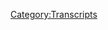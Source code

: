 {{DEFAULTSORT:
    #_TRANSCRIPT_0334:August 21-22, 2019
}}{{Transcript
    | title         = [[334: August 21-22, 2019]]
    | caption       = [https://knowledgefight.libsyn.com/knowledge-fight-august-21-22-2019 Listen to this episode on Libsyn]
    | episodeNumber = [[334: August 21-22, 2019|334]]
    | length        = 02:19:39
}}

{{MessageBox
    | header     = Warning: Bot Generated Content
    | text       = This transcript was automatically generated by transcription software and likely contains many mistakes and misattributions. Please check the audio for definitive quotes, attribution, and context.
    | image      = N3yvass4myg91.webp
    | imagewidth = 50px
    | id         = warning
}}

{{TranscriptBlock
    | name      = Unknown Speaker
    | timestamp = 00:00:00.000
    | text      = N-N-N-N-N-N-Knowledge Fight
}}

{{TranscriptBlock
    | name      = Unknown Speaker
    | timestamp = 00:00:13.000
    | text      = Dan and Jordan, I am sweating
}}

{{TranscriptBlock
    | name      = Unknown Speaker
    | timestamp = 00:00:18.000
    | text      = knowledgefight.com, it's time to pray
}}

{{TranscriptBlock
    | name      = Unknown Speaker
    | timestamp = 00:00:21.000
    | text      = I have great respect for knowledgefight, knowledgefight
}}

{{TranscriptBlock
    | name      = Unknown Speaker
    | timestamp = 00:00:25.000
    | text      = I'm sick of them posing as if they're the good guys
}}

{{TranscriptBlock
    | name      = Unknown Speaker
    | timestamp = 00:00:27.000
    | text      = saying we are the bad guys, knowledgefight
}}

{{TranscriptBlock
    | name      = Unknown Speaker
    | timestamp = 00:00:30.000
    | text      = Dan and Jordan, knowledgefight
}}

{{TranscriptBlock
    | name      = Unknown Speaker
    | timestamp = 00:00:32.000
    | text      = Riddler, Riddler, Riddler, Riddler
}}

{{TranscriptBlock
    | name      = Unknown Speaker
    | timestamp = 00:00:35.000
    | text      = Need, need money, need
}}

{{TranscriptBlock
    | name      = Unknown Speaker
    | timestamp = 00:00:37.000
    | text      = Riddler, Riddler, Riddler
}}

{{TranscriptBlock
    | name      = Unknown Speaker
    | timestamp = 00:00:39.000
    | text      = Andy and Kansas, Andy and Kansas
}}

{{TranscriptBlock
    | name      = Unknown Speaker
    | timestamp = 00:00:42.000
    | text      = Stop it, Andy and Kansas, Andy and Kansas
}}

{{TranscriptBlock
    | name      = Unknown Speaker
    | timestamp = 00:00:45.000
    | text      = Andy, Andy, it's time to pray
}}

{{TranscriptBlock
    | name      = Unknown Speaker
    | timestamp = 00:00:47.000
    | text      = Andy and Kansas, you're on the air, thanks for holding us
}}

{{TranscriptBlock
    | name      = Unknown Speaker
    | timestamp = 00:00:49.000
    | text      = Hello Alex, I'm a victim, calling in with your Japan
}}

{{TranscriptBlock
    | name      = Unknown Speaker
    | timestamp = 00:00:52.000
    | text      = I love your world, knowledgefight
}}

{{TranscriptBlock
    | name      = Unknown Speaker
    | timestamp = 00:00:54.000
    | text      = knowledgefight.com
}}

{{TranscriptBlock
    | name      = Unknown Speaker
    | timestamp = 00:00:57.000
    | text      = I love you
}}

{{TranscriptBlock
    | name      = Unknown Speaker
    | timestamp = 00:00:59.000
    | text      = Hey everybody, welcome back to Knowledge Fight, I'm Dan
}}

{{TranscriptBlock
    | name      = Unknown Speaker
    | timestamp = 00:01:01.000
    | text      = I'm Jordan
}}

{{TranscriptBlock
    | name      = Unknown Speaker
    | timestamp = 00:01:02.000
    | text      = We're couple dudes, like to sit around, drink novelty beverages
}}

{{TranscriptBlock
    | name      = Unknown Speaker
    | timestamp = 00:01:04.000
    | text      = and talk a little bit about Alex Jones
}}

{{TranscriptBlock
    | name      = Unknown Speaker
    | timestamp = 00:01:06.000
    | text      = Indeed we are Dan
}}

{{TranscriptBlock
    | name      = Unknown Speaker
    | timestamp = 00:01:07.000
    | text      = Also, longer theme song back on special request of my mom
}}

{{TranscriptBlock
    | name      = Unknown Speaker
    | timestamp = 00:01:11.000
    | text      = Wait, what?
}}

{{TranscriptBlock
    | name      = Unknown Speaker
    | timestamp = 00:01:14.000
    | text      = My mom voiced her opinion that she missed the longer theme song
}}

{{TranscriptBlock
    | name      = Unknown Speaker
    | timestamp = 00:01:17.000
    | text      = but I used the shortened version on the last episode
}}

{{TranscriptBlock
    | name      = Unknown Speaker
    | timestamp = 00:01:20.000
    | text      = Hold on, now she's listening to the show?
}}

{{TranscriptBlock
    | name      = Unknown Speaker
    | timestamp = 00:01:22.000
    | text      = She has told me, I'm not sure if she listens to full episodes
}}

{{TranscriptBlock
    | name      = Unknown Speaker
    | timestamp = 00:01:25.000
    | text      = She just listens to the, she just loves that track
}}

{{TranscriptBlock
    | name      = Unknown Speaker
    | timestamp = 00:01:28.000
    | text      = She listens to like the beginnings of some
}}

{{TranscriptBlock
    | name      = Unknown Speaker
    | timestamp = 00:01:30.000
    | text      = when she's doing some gardening or housework or whatever
}}

{{TranscriptBlock
    | name      = Unknown Speaker
    | timestamp = 00:01:33.000
    | text      = I don't think she has the patience to listen to like two and a half hours of me
}}

{{TranscriptBlock
    | name      = Unknown Speaker
    | timestamp = 00:01:36.000
    | text      = No, of course not
}}

{{TranscriptBlock
    | name      = Unknown Speaker
    | timestamp = 00:01:37.000
    | text      = But I appreciate it all the same
}}

{{TranscriptBlock
    | name      = Unknown Speaker
    | timestamp = 00:01:39.000
    | text      = Shout out mom
}}

{{TranscriptBlock
    | name      = Unknown Speaker
    | timestamp = 00:01:41.000
    | text      = Oh well
}}

{{TranscriptBlock
    | name      = Unknown Speaker
    | timestamp = 00:01:42.000
    | text      = So do you have a question?
}}

{{TranscriptBlock
    | name      = Unknown Speaker
    | timestamp = 00:01:43.000
    | text      = That's wonderful
}}

{{TranscriptBlock
    | name      = Unknown Speaker
    | timestamp = 00:01:44.000
    | text      = I don't know, I don't know if I can recover from
}}

{{TranscriptBlock
    | name      = Unknown Speaker
    | timestamp = 00:01:46.000
    | text      = Uh, Dan
}}

{{TranscriptBlock
    | name      = Unknown Speaker
    | timestamp = 00:01:47.000
    | text      = That's a big revelation
}}

{{TranscriptBlock
    | name      = Unknown Speaker
    | timestamp = 00:01:48.000
    | text      = Dan
}}

{{TranscriptBlock
    | name      = Unknown Speaker
    | timestamp = 00:01:49.000
    | text      = Oh also, some listeners have suggested
}}

{{TranscriptBlock
    | name      = Unknown Speaker
    | timestamp = 00:01:51.000
    | text      = What's that?
}}

{{TranscriptBlock
    | name      = Unknown Speaker
    | timestamp = 00:01:52.000
    | text      = The possibility is that
}}

{{TranscriptBlock
    | name      = Unknown Speaker
    | timestamp = 00:01:53.000
    | text      = User submitted questions?
}}

{{TranscriptBlock
    | name      = Unknown Speaker
    | timestamp = 00:01:54.000
    | text      = And if they want to, they should probably tweet those at you
}}

{{TranscriptBlock
    | name      = Unknown Speaker
    | timestamp = 00:01:57.000
    | text      = at go to bed Jordan
}}

{{TranscriptBlock
    | name      = Unknown Speaker
    | timestamp = 00:01:58.000
    | text      = Yes
}}

{{TranscriptBlock
    | name      = Unknown Speaker
    | timestamp = 00:01:59.000
    | text      = And then you could stealthily throw them in and I would never know the difference
}}

{{TranscriptBlock
    | name      = Unknown Speaker
    | timestamp = 00:02:01.000
    | text      = Absolutely do that
}}

{{TranscriptBlock
    | name      = Unknown Speaker
    | timestamp = 00:02:02.000
    | text      = So that's another thing
}}

{{TranscriptBlock
    | name      = Unknown Speaker
    | timestamp = 00:02:03.000
    | text      = Yeah, yeah, yeah
}}

{{TranscriptBlock
    | name      = Unknown Speaker
    | timestamp = 00:02:04.000
    | text      = He does not check or pay attention to me on Twitter
}}

{{TranscriptBlock
    | name      = Unknown Speaker
    | timestamp = 00:02:05.000
    | text      = So we can have a whole nice
}}

{{TranscriptBlock
    | name      = Unknown Speaker
    | timestamp = 00:02:06.000
    | text      = Check a little
}}

{{TranscriptBlock
    | name      = Unknown Speaker
    | timestamp = 00:02:07.000
    | text      = Yeah, yeah, yeah
}}

{{TranscriptBlock
    | name      = Unknown Speaker
    | timestamp = 00:02:08.000
    | text      = Uh, Dan, I have a question for you
}}

{{TranscriptBlock
    | name      = Unknown Speaker
    | timestamp = 00:02:10.000
    | text      = Okay
}}

{{TranscriptBlock
    | name      = Unknown Speaker
    | timestamp = 00:02:11.000
    | text      = Alright
}}

{{TranscriptBlock
    | name      = Unknown Speaker
    | timestamp = 00:02:12.000
    | text      = What's up
}}

{{TranscriptBlock
    | name      = Unknown Speaker
    | timestamp = 00:02:13.000
    | text      = Have you ever met a doppelganger of yourself?
}}

{{TranscriptBlock
    | name      = Unknown Speaker
    | timestamp = 00:02:14.000
    | text      = Ooh
}}

{{TranscriptBlock
    | name      = Unknown Speaker
    | timestamp = 00:02:15.000
    | text      = I, I, I mean there's the comedian Don Friesen who doesn't look like me at all
}}

{{TranscriptBlock
    | name      = Unknown Speaker
    | timestamp = 00:02:20.000
    | text      = Right
}}

{{TranscriptBlock
    | name      = Unknown Speaker
    | timestamp = 00:02:21.000
    | text      = But he is
}}

{{TranscriptBlock
    | name      = Unknown Speaker
    | timestamp = 00:02:22.000
    | text      = I have not met him
}}

{{TranscriptBlock
    | name      = Unknown Speaker
    | timestamp = 00:02:23.000
    | text      = Spiritually, yes
}}

{{TranscriptBlock
    | name      = Unknown Speaker
    | timestamp = 00:02:24.000
    | text      = I, I, I almost did
}}

{{TranscriptBlock
    | name      = Unknown Speaker
    | timestamp = 00:02:25.000
    | text      = You almost did?
}}

{{TranscriptBlock
    | name      = Unknown Speaker
    | timestamp = 00:02:26.000
    | text      = Almost
}}

{{TranscriptBlock
    | name      = Unknown Speaker
    | timestamp = 00:02:27.000
    | text      = Oh, you almost met Don Friesen, not you almost met a doppelganger
}}

{{TranscriptBlock
    | name      = Unknown Speaker
    | timestamp = 00:02:29.000
    | text      = No
}}

{{TranscriptBlock
    | name      = Unknown Speaker
    | timestamp = 00:02:30.000
    | text      = Like you saw one from afar and you were like, I'm just, I just can't get close to him
}}

{{TranscriptBlock
    | name      = Unknown Speaker
    | timestamp = 00:02:33.000
    | text      = I'm not sure I've ever met a doppelganger
}}

{{TranscriptBlock
    | name      = Unknown Speaker
    | timestamp = 00:02:36.000
    | text      = I have really squinty crossed eyes and a huge beard
}}

{{TranscriptBlock
    | name      = Unknown Speaker
    | timestamp = 00:02:39.000
    | text      = It's very, it's rare that I run into
}}

{{TranscriptBlock
    | name      = Unknown Speaker
    | timestamp = 00:02:41.000
    | text      = I don't know, I mean like when I was younger I was always, I always got the
}}

{{TranscriptBlock
    | name      = Unknown Speaker
    | timestamp = 00:02:45.000
    | text      = You look like Everlast
}}

{{TranscriptBlock
    | name      = Unknown Speaker
    | timestamp = 00:02:47.000
    | text      = I've never liked that
}}

{{TranscriptBlock
    | name      = Unknown Speaker
    | timestamp = 00:02:49.000
    | text      = A lot of people have said Will Ferrell too
}}

{{TranscriptBlock
    | name      = Unknown Speaker
    | timestamp = 00:02:51.000
    | text      = I don't like that at all
}}

{{TranscriptBlock
    | name      = Unknown Speaker
    | timestamp = 00:02:52.000
    | text      = Really?
}}

{{TranscriptBlock
    | name      = Unknown Speaker
    | timestamp = 00:02:53.000
    | text      = And I don't really get that either
}}

{{TranscriptBlock
    | name      = Unknown Speaker
    | timestamp = 00:02:54.000
    | text      = I don't see Will Ferrell at all
}}

{{TranscriptBlock
    | name      = Unknown Speaker
    | timestamp = 00:02:55.000
    | text      = I think it's completely inaccurate
}}

{{TranscriptBlock
    | name      = Unknown Speaker
    | timestamp = 00:02:56.000
    | text      = Yeah
}}

{{TranscriptBlock
    | name      = Unknown Speaker
    | timestamp = 00:02:57.000
    | text      = But I have heard it from a number of people
}}

{{TranscriptBlock
    | name      = Unknown Speaker
    | timestamp = 00:02:58.000
    | text      = Yeah
}}

{{TranscriptBlock
    | name      = Unknown Speaker
    | timestamp = 00:02:59.000
    | text      = I don't know, no I don't, I don't think I have
}}

{{TranscriptBlock
    | name      = Unknown Speaker
    | timestamp = 00:03:00.000
    | text      = I can see maybe a John C. Reilly in Kong
}}

{{TranscriptBlock
    | name      = Unknown Speaker
    | timestamp = 00:03:03.000
    | text      = Oh
}}

{{TranscriptBlock
    | name      = Unknown Speaker
    | timestamp = 00:03:04.000
    | text      = Have you ever seen that?
}}

{{TranscriptBlock
    | name      = Unknown Speaker
    | timestamp = 00:03:05.000
    | text      = Whenever he's got the big beard
}}

{{TranscriptBlock
    | name      = Unknown Speaker
    | timestamp = 00:03:06.000
    | text      = Hey, you know what?
}}

{{TranscriptBlock
    | name      = Unknown Speaker
    | timestamp = 00:03:07.000
    | text      = That's not a compliment
}}

{{TranscriptBlock
    | name      = Unknown Speaker
    | timestamp = 00:03:08.000
    | text      = What are you talking about?
}}

{{TranscriptBlock
    | name      = Unknown Speaker
    | timestamp = 00:03:11.000
    | text      = John C. Reilly's great
}}

{{TranscriptBlock
    | name      = Unknown Speaker
    | timestamp = 00:03:12.000
    | text      = Sure
}}

{{TranscriptBlock
    | name      = Unknown Speaker
    | timestamp = 00:03:13.000
    | text      = He looks good
}}

{{TranscriptBlock
    | name      = Unknown Speaker
    | timestamp = 00:03:14.000
    | text      = Yeah, he's hot
}}

{{TranscriptBlock
    | name      = Unknown Speaker
    | timestamp = 00:03:15.000
    | text      = We can't all be hot
}}

{{TranscriptBlock
    | name      = Unknown Speaker
    | timestamp = 00:03:18.000
    | text      = If I needed to look like somebody in the acting world
}}

{{TranscriptBlock
    | name      = Unknown Speaker
    | timestamp = 00:03:22.000
    | text      = I would prefer it be one of those character actor types
}}

{{TranscriptBlock
    | name      = Unknown Speaker
    | timestamp = 00:03:24.000
    | text      = Oh yeah, absolutely
}}

{{TranscriptBlock
    | name      = Unknown Speaker
    | timestamp = 00:03:25.000
    | text      = They're much, you know, they get a lot more work
}}

{{TranscriptBlock
    | name      = Unknown Speaker
    | timestamp = 00:03:28.000
    | text      = That's what I'm all about, I'm about that work
}}

{{TranscriptBlock
    | name      = Unknown Speaker
    | timestamp = 00:03:30.000
    | text      = Yeah you are, yeah, yeah
}}

{{TranscriptBlock
    | name      = Unknown Speaker
    | timestamp = 00:03:31.000
    | text      = This podcast where I know a lot about getting that character actor work
}}

{{TranscriptBlock
    | name      = Unknown Speaker
    | timestamp = 00:03:35.000
    | text      = And Alex Jones
}}

{{TranscriptBlock
    | name      = Unknown Speaker
    | timestamp = 00:03:37.000
    | text      = And I don't know anything about either, frankly
}}

{{TranscriptBlock
    | name      = Unknown Speaker
    | timestamp = 00:03:39.000
    | text      = That's true
}}

{{TranscriptBlock
    | name      = Unknown Speaker
    | timestamp = 00:03:40.000
    | text      = So Jordan, today we've got an interesting episode to go over
}}

{{TranscriptBlock
    | name      = Unknown Speaker
    | timestamp = 00:03:42.000
    | text      = Sure
}}

{{TranscriptBlock
    | name      = Unknown Speaker
    | timestamp = 00:03:43.000
    | text      = We'll be checking in, like I said, on the end of the last episode
}}

{{TranscriptBlock
    | name      = Unknown Speaker
    | timestamp = 00:03:45.000
    | text      = We're staying in the present
}}

{{TranscriptBlock
    | name      = Unknown Speaker
    | timestamp = 00:03:46.000
    | text      = Staying in there
}}

{{TranscriptBlock
    | name      = Unknown Speaker
    | timestamp = 00:03:47.000
    | text      = And I intended to just keep on going
}}

{{TranscriptBlock
    | name      = Unknown Speaker
    | timestamp = 00:03:50.000
    | text      = Sunday, Monday
}}

{{TranscriptBlock
    | name      = Unknown Speaker
    | timestamp = 00:03:51.000
    | text      = But the times, they required me to jump forward
}}

{{TranscriptBlock
    | name      = Unknown Speaker
    | timestamp = 00:03:56.000
    | text      = To be much more present
}}

{{TranscriptBlock
    | name      = Unknown Speaker
    | timestamp = 00:03:57.000
    | text      = They were unchanging
}}

{{TranscriptBlock
    | name      = Unknown Speaker
    | timestamp = 00:03:58.000
    | text      = Yeah, yeah, yeah
}}

{{TranscriptBlock
    | name      = Unknown Speaker
    | timestamp = 00:03:59.000
    | text      = So today we'll be going over August 21st and 22nd
}}

{{TranscriptBlock
    | name      = Unknown Speaker
    | timestamp = 00:04:02.000
    | text      = Which is Wednesday and Thursday this week
}}

{{TranscriptBlock
    | name      = Unknown Speaker
    | timestamp = 00:04:04.000
    | text      = And, oh boy, oh boy
}}

{{TranscriptBlock
    | name      = Unknown Speaker
    | timestamp = 00:04:07.000
    | text      = How we doing?
}}

{{TranscriptBlock
    | name      = Unknown Speaker
    | timestamp = 00:04:08.000
    | text      = I'm alright
}}

{{TranscriptBlock
    | name      = Unknown Speaker
    | timestamp = 00:04:09.000
    | text      = Okay, good, good
}}

{{TranscriptBlock
    | name      = Unknown Speaker
    | timestamp = 00:04:10.000
    | text      = You know why I'm alright?
}}

{{TranscriptBlock
    | name      = Unknown Speaker
    | timestamp = 00:04:11.000
    | text      = Why?
}}

{{TranscriptBlock
    | name      = Unknown Speaker
    | timestamp = 00:04:12.000
    | text      = Because I am now going to take the opportunity to give some shout-outs
}}

{{TranscriptBlock
    | name      = Unknown Speaker
    | timestamp = 00:04:15.000
    | text      = To some people who have signed up for the show before we get going
}}

{{TranscriptBlock
    | name      = Unknown Speaker
    | timestamp = 00:04:17.000
    | text      = Nicely done
}}

{{TranscriptBlock
    | name      = Unknown Speaker
    | timestamp = 00:04:18.000
    | text      = Today we've got a lot of wonks to go through
}}

{{TranscriptBlock
    | name      = Unknown Speaker
    | timestamp = 00:04:21.000
    | text      = Let's do it
}}

{{TranscriptBlock
    | name      = Unknown Speaker
    | timestamp = 00:04:22.000
    | text      = So we're forgoing technocrats for today
}}

{{TranscriptBlock
    | name      = Unknown Speaker
    | timestamp = 00:04:24.000
    | text      = Oh, that's nice
}}

{{TranscriptBlock
    | name      = Unknown Speaker
    | timestamp = 00:04:25.000
    | text      = To get through a big mass of wonks
}}

{{TranscriptBlock
    | name      = Unknown Speaker
    | timestamp = 00:04:26.000
    | text      = Good
}}

{{TranscriptBlock
    | name      = Unknown Speaker
    | timestamp = 00:04:27.000
    | text      = I'm very excited to say
}}

{{TranscriptBlock
    | name      = Unknown Speaker
    | timestamp = 00:04:28.000
    | text      = I'm sure they appreciate being called a mass
}}

{{TranscriptBlock
    | name      = Unknown Speaker
    | timestamp = 00:04:30.000
    | text      = Hey, it's a group
}}

{{TranscriptBlock
    | name      = Unknown Speaker
    | timestamp = 00:04:32.000
    | text      = Hey
}}

{{TranscriptBlock
    | name      = Unknown Speaker
    | timestamp = 00:04:33.000
    | text      = A gaggle
}}

{{TranscriptBlock
    | name      = Unknown Speaker
    | timestamp = 00:04:34.000
    | text      = Is that what we
}}

{{TranscriptBlock
    | name      = Unknown Speaker
    | timestamp = 00:04:35.000
    | text      = A murder of wonks
}}

{{TranscriptBlock
    | name      = Unknown Speaker
    | timestamp = 00:04:36.000
    | text      = I don't want that to happen
}}

{{TranscriptBlock
    | name      = Unknown Speaker
    | timestamp = 00:04:37.000
    | text      = So first, Aaron, thank you so much
}}

{{TranscriptBlock
    | name      = Unknown Speaker
    | timestamp = 00:04:40.000
    | text      = You're an OWL policy wonk
}}

{{TranscriptBlock
    | name      = Unknown Speaker
    | timestamp = 00:04:41.000
    | text      = I'm a policy wonk
}}

{{TranscriptBlock
    | name      = Unknown Speaker
    | timestamp = 00:04:42.000
    | text      = Thank you, Aaron
}}

{{TranscriptBlock
    | name      = Unknown Speaker
    | timestamp = 00:04:43.000
    | text      = Thanks, Aaron
}}

{{TranscriptBlock
    | name      = Unknown Speaker
    | timestamp = 00:04:44.000
    | text      = Next, Mark
}}

{{TranscriptBlock
    | name      = Unknown Speaker
    | timestamp = 00:04:45.000
    | text      = Thank you so much
}}

{{TranscriptBlock
    | name      = Unknown Speaker
    | timestamp = 00:04:46.000
    | text      = You're an OWL policy wonk
}}

{{TranscriptBlock
    | name      = Unknown Speaker
    | timestamp = 00:04:47.000
    | text      = I'm a policy wonk
}}

{{TranscriptBlock
    | name      = Unknown Speaker
    | timestamp = 00:04:48.000
    | text      = Thank you, Captain Mark
}}

{{TranscriptBlock
    | name      = Unknown Speaker
    | timestamp = 00:04:50.000
    | text      = You think it's Richard?
}}

{{TranscriptBlock
    | name      = Unknown Speaker
    | timestamp = 00:04:51.000
    | text      = I think it's him
}}

{{TranscriptBlock
    | name      = Unknown Speaker
    | timestamp = 00:04:52.000
    | text      = It could be
}}

{{TranscriptBlock
    | name      = Unknown Speaker
    | timestamp = 00:04:53.000
    | text      = Obviously
}}

{{TranscriptBlock
    | name      = Unknown Speaker
    | timestamp = 00:04:54.000
    | text      = Next, Peter
}}

{{TranscriptBlock
    | name      = Unknown Speaker
    | timestamp = 00:04:55.000
    | text      = Thank you so much
}}

{{TranscriptBlock
    | name      = Unknown Speaker
    | timestamp = 00:04:56.000
    | text      = You're an OWL policy wonk
}}

{{TranscriptBlock
    | name      = Unknown Speaker
    | timestamp = 00:04:57.000
    | text      = I'm a policy wonk
}}

{{TranscriptBlock
    | name      = Unknown Speaker
    | timestamp = 00:04:58.000
    | text      = Peter Patrelli
}}

{{TranscriptBlock
    | name      = Unknown Speaker
    | timestamp = 00:04:59.000
    | text      = The main character from Heroes
}}

{{TranscriptBlock
    | name      = Unknown Speaker
    | timestamp = 00:05:00.000
    | text      = Next, Dan
}}

{{TranscriptBlock
    | name      = Unknown Speaker
    | timestamp = 00:05:01.000
    | text      = Thank you so much
}}

{{TranscriptBlock
    | name      = Unknown Speaker
    | timestamp = 00:05:02.000
    | text      = You're an OWL policy wonk
}}

{{TranscriptBlock
    | name      = Unknown Speaker
    | timestamp = 00:05:04.000
    | text      = I'm a policy wonk
}}

{{TranscriptBlock
    | name      = Unknown Speaker
    | timestamp = 00:05:05.000
    | text      = My doppelganger
}}

{{TranscriptBlock
    | name      = Unknown Speaker
    | timestamp = 00:05:06.000
    | text      = You got there first
}}

{{TranscriptBlock
    | name      = Unknown Speaker
    | timestamp = 00:05:07.000
    | text      = We found him
}}

{{TranscriptBlock
    | name      = Unknown Speaker
    | timestamp = 00:05:08.000
    | text      = Bastard
}}

{{TranscriptBlock
    | name      = Unknown Speaker
    | timestamp = 00:05:09.000
    | text      = Next, Gregory
}}

{{TranscriptBlock
    | name      = Unknown Speaker
    | timestamp = 00:05:10.000
    | text      = Thank you so much
}}

{{TranscriptBlock
    | name      = Unknown Speaker
    | timestamp = 00:05:11.000
    | text      = You're an OWL policy wonk
}}

{{TranscriptBlock
    | name      = Unknown Speaker
    | timestamp = 00:05:12.000
    | text      = I'm a policy wonk
}}

{{TranscriptBlock
    | name      = Unknown Speaker
    | timestamp = 00:05:13.000
    | text      = I agree
}}

{{TranscriptBlock
    | name      = Unknown Speaker
    | timestamp = 00:05:14.000
    | text      = You think it's Gregory Coppola
}}

{{TranscriptBlock
    | name      = Unknown Speaker
    | timestamp = 00:05:15.000
    | text      = The Google whistle blower from our last episode?
}}

{{TranscriptBlock
    | name      = Unknown Speaker
    | timestamp = 00:05:18.000
    | text      = I doubt it
}}

{{TranscriptBlock
    | name      = Unknown Speaker
    | timestamp = 00:05:19.000
    | text      = Probably not
}}

{{TranscriptBlock
    | name      = Unknown Speaker
    | timestamp = 00:05:20.000
    | text      = Next, Heather
}}

{{TranscriptBlock
    | name      = Unknown Speaker
    | timestamp = 00:05:21.000
    | text      = Thank you so much
}}

{{TranscriptBlock
    | name      = Unknown Speaker
    | timestamp = 00:05:22.000
    | text      = You're an OWL policy wonk
}}

{{TranscriptBlock
    | name      = Unknown Speaker
    | timestamp = 00:05:23.000
    | text      = I'm a policy wonk
}}

{{TranscriptBlock
    | name      = Unknown Speaker
    | timestamp = 00:05:24.000
    | text      = Thank you, Heather
}}

{{TranscriptBlock
    | name      = Unknown Speaker
    | timestamp = 00:05:25.000
    | text      = And next, secret agent CWKE
}}

{{TranscriptBlock
    | name      = Unknown Speaker
    | timestamp = 00:05:27.000
    | text      = Thank you so much
}}

{{TranscriptBlock
    | name      = Unknown Speaker
    | timestamp = 00:05:28.000
    | text      = You're an OWL policy wonk
}}

{{TranscriptBlock
    | name      = Unknown Speaker
    | timestamp = 00:05:29.000
    | text      = I'm a policy wonk
}}

{{TranscriptBlock
    | name      = Unknown Speaker
    | timestamp = 00:05:30.000
    | text      = Thank you so much
}}

{{TranscriptBlock
    | name      = Unknown Speaker
    | timestamp = 00:05:31.000
    | text      = Thank you
}}

{{TranscriptBlock
    | name      = Unknown Speaker
    | timestamp = 00:05:32.000
    | text      = Secret agent
}}

{{TranscriptBlock
    | name      = Unknown Speaker
    | timestamp = 00:05:33.000
    | text      = Is that code for the CWKE?
}}

{{TranscriptBlock
    | name      = Unknown Speaker
    | timestamp = 00:05:35.000
    | text      = CW network?
}}

{{TranscriptBlock
    | name      = Unknown Speaker
    | timestamp = 00:05:36.000
    | text      = CWKE
}}

{{TranscriptBlock
    | name      = Unknown Speaker
    | timestamp = 00:05:37.000
    | text      = I don't know
}}

{{TranscriptBlock
    | name      = Unknown Speaker
    | timestamp = 00:05:38.000
    | text      = Cal L?
}}

{{TranscriptBlock
    | name      = Unknown Speaker
    | timestamp = 00:05:39.000
    | text      = It's probably some reference to something
}}

{{TranscriptBlock
    | name      = Unknown Speaker
    | timestamp = 00:05:41.000
    | text      = Superman on the CW network
}}

{{TranscriptBlock
    | name      = Unknown Speaker
    | timestamp = 00:05:43.000
    | text      = Thank you very much
}}

{{TranscriptBlock
    | name      = Unknown Speaker
    | timestamp = 00:05:44.000
    | text      = I will take my 500 points now
}}

{{TranscriptBlock
    | name      = Unknown Speaker
    | timestamp = 00:05:45.000
    | text      = I figured it was going to be some anime or something
}}

{{TranscriptBlock
    | name      = Unknown Speaker
    | timestamp = 00:05:48.000
    | text      = And you were going to be like
}}

{{TranscriptBlock
    | name      = Unknown Speaker
    | timestamp = 00:05:49.000
    | text      = Well, this is Bob-O-Doo-Doo
}}

{{TranscriptBlock
    | name      = Unknown Speaker
    | timestamp = 00:05:50.000
    | text      = Nope
}}

{{TranscriptBlock
    | name      = Unknown Speaker
    | timestamp = 00:05:51.000
    | text      = This is Final Fantasy 84
}}

{{TranscriptBlock
    | name      = Unknown Speaker
    | timestamp = 00:05:53.000
    | text      = Alright, alright
}}

{{TranscriptBlock
    | name      = Unknown Speaker
    | timestamp = 00:05:55.000
    | text      = I got that coming for the...
}}

{{TranscriptBlock
    | name      = Unknown Speaker
    | timestamp = 00:05:58.000
    | text      = Okay
}}

{{TranscriptBlock
    | name      = Unknown Speaker
    | timestamp = 00:05:59.000
    | text      = So finally, I'd like to say
}}

{{TranscriptBlock
    | name      = Unknown Speaker
    | timestamp = 00:06:01.000
    | text      = Shout out to somebody who
}}

{{TranscriptBlock
    | name      = Unknown Speaker
    | timestamp = 00:06:03.000
    | text      = Chris reached out and wanted to bestow
}}

{{TranscriptBlock
    | name      = Unknown Speaker
    | timestamp = 00:06:07.000
    | text      = A policy wonk status upon someone
}}

{{TranscriptBlock
    | name      = Unknown Speaker
    | timestamp = 00:06:10.000
    | text      = So, Kella, thank you so much
}}

{{TranscriptBlock
    | name      = Unknown Speaker
    | timestamp = 00:06:11.000
    | text      = On behalf of Chris, you are now a policy wonk
}}

{{TranscriptBlock
    | name      = Unknown Speaker
    | timestamp = 00:06:14.000
    | text      = I'm a policy wonk
}}

{{TranscriptBlock
    | name      = Unknown Speaker
    | timestamp = 00:06:16.000
    | text      = Thank you so much, Kella
}}

{{TranscriptBlock
    | name      = Unknown Speaker
    | timestamp = 00:06:17.000
    | text      = Thank you very much, Kella
}}

{{TranscriptBlock
    | name      = Unknown Speaker
    | timestamp = 00:06:18.000
    | text      = So, if you were left there listening
}}

{{TranscriptBlock
    | name      = Unknown Speaker
    | timestamp = 00:06:19.000
    | text      = And you're thinking
}}

{{TranscriptBlock
    | name      = Unknown Speaker
    | timestamp = 00:06:20.000
    | text      = Hey, I like this show
}}

{{TranscriptBlock
    | name      = Unknown Speaker
    | timestamp = 00:06:21.000
    | text      = I'd like to support what these guys do
}}

{{TranscriptBlock
    | name      = Unknown Speaker
    | timestamp = 00:06:22.000
    | text      = You can do that by going to our website
}}

{{TranscriptBlock
    | name      = Unknown Speaker
    | timestamp = 00:06:23.000
    | text      = Knowledgefight.com
}}

{{TranscriptBlock
    | name      = Unknown Speaker
    | timestamp = 00:06:24.000
    | text      = Click the button that says
}}

{{TranscriptBlock
    | name      = Unknown Speaker
    | timestamp = 00:06:25.000
    | text      = Support the show
}}

{{TranscriptBlock
    | name      = Unknown Speaker
    | timestamp = 00:06:26.000
    | text      = We would appreciate it
}}

{{TranscriptBlock
    | name      = Unknown Speaker
    | timestamp = 00:06:27.000
    | text      = It would be lovely
}}

{{TranscriptBlock
    | name      = Unknown Speaker
    | timestamp = 00:06:28.000
    | text      = So, Jordan, when I said that we needed
}}

{{TranscriptBlock
    | name      = Unknown Speaker
    | timestamp = 00:06:29.000
    | text      = To jump up to the more present
}}

{{TranscriptBlock
    | name      = Unknown Speaker
    | timestamp = 00:06:31.000
    | text      = Here's what I'm talking about
}}

{{TranscriptBlock
    | name      = Unknown Speaker
    | timestamp = 00:06:32.000
    | text      = Right
}}

{{TranscriptBlock
    | name      = Unknown Speaker
    | timestamp = 00:06:33.000
    | text      = So we record Wednesday's episode
}}

{{TranscriptBlock
    | name      = Unknown Speaker
    | timestamp = 00:06:35.000
    | text      = On Tuesday
}}

{{TranscriptBlock
    | name      = Unknown Speaker
    | timestamp = 00:06:36.000
    | text      = In order to be able to get things out
}}

{{TranscriptBlock
    | name      = Unknown Speaker
    | timestamp = 00:06:38.000
    | text      = Yes
}}

{{TranscriptBlock
    | name      = Unknown Speaker
    | timestamp = 00:06:39.000
    | text      = While we were recording
}}

{{TranscriptBlock
    | name      = Unknown Speaker
    | timestamp = 00:06:40.000
    | text      = Some things happened
}}

{{TranscriptBlock
    | name      = Unknown Speaker
    | timestamp = 00:06:41.000
    | text      = And after we got done
}}

{{TranscriptBlock
    | name      = Unknown Speaker
    | timestamp = 00:06:43.000
    | text      = There was news that Trump had made
}}

{{TranscriptBlock
    | name      = Unknown Speaker
    | timestamp = 00:06:45.000
    | text      = Some comments about how Jews
}}

{{TranscriptBlock
    | name      = Unknown Speaker
    | timestamp = 00:06:47.000
    | text      = Who vote for Democrats are disloyal
}}

{{TranscriptBlock
    | name      = Unknown Speaker
    | timestamp = 00:06:49.000
    | text      = Yeah, while we were recording
}}

{{TranscriptBlock
    | name      = Unknown Speaker
    | timestamp = 00:06:50.000
    | text      = Trump went Hitler
}}

{{TranscriptBlock
    | name      = Unknown Speaker
    | timestamp = 00:06:51.000
    | text      = Trump just did Hitler
}}

{{TranscriptBlock
    | name      = Unknown Speaker
    | timestamp = 00:06:53.000
    | text      = Trump Hitler
}}

{{TranscriptBlock
    | name      = Unknown Speaker
    | timestamp = 00:06:54.000
    | text      = He made some
}}

{{TranscriptBlock
    | name      = Unknown Speaker
    | timestamp = 00:06:55.000
    | text      = In the present tense
}}

{{TranscriptBlock
    | name      = Unknown Speaker
    | timestamp = 00:06:56.000
    | text      = He made some comments that were not good
}}

{{TranscriptBlock
    | name      = Unknown Speaker
    | timestamp = 00:06:58.000
    | text      = And then Rudy Giuliani came out
}}

{{TranscriptBlock
    | name      = Unknown Speaker
    | timestamp = 00:07:00.000
    | text      = And he clarified that Trump didn't mean
}}

{{TranscriptBlock
    | name      = Unknown Speaker
    | timestamp = 00:07:02.000
    | text      = That those Jews were disloyal
}}

{{TranscriptBlock
    | name      = Unknown Speaker
    | timestamp = 00:07:03.000
    | text      = To the United States
}}

{{TranscriptBlock
    | name      = Unknown Speaker
    | timestamp = 00:07:04.000
    | text      = But they were disloyal to Israel
}}

{{TranscriptBlock
    | name      = Unknown Speaker
    | timestamp = 00:07:06.000
    | text      = Which actually makes the comments
}}

{{TranscriptBlock
    | name      = Unknown Speaker
    | timestamp = 00:07:07.000
    | text      = A bit worse
}}

{{TranscriptBlock
    | name      = Unknown Speaker
    | timestamp = 00:07:08.000
    | text      = I'm confused as to how he thinks
}}

{{TranscriptBlock
    | name      = Unknown Speaker
    | timestamp = 00:07:10.000
    | text      = That that's a positive
}}

{{TranscriptBlock
    | name      = Unknown Speaker
    | timestamp = 00:07:12.000
    | text      = Yeah, no, no, no, no, no, no
}}

{{TranscriptBlock
    | name      = Unknown Speaker
    | timestamp = 00:07:14.000
    | text      = Also making the matters worse
}}

{{TranscriptBlock
    | name      = Unknown Speaker
    | timestamp = 00:07:15.000
    | text      = Was when Trump clarified
}}

{{TranscriptBlock
    | name      = Unknown Speaker
    | timestamp = 00:07:17.000
    | text      = That that was exactly what he meant
}}

{{TranscriptBlock
    | name      = Unknown Speaker
    | timestamp = 00:07:19.000
    | text      = Saying, quote,
}}

{{TranscriptBlock
    | name      = Unknown Speaker
    | timestamp = 00:07:20.000
    | text      = If you vote for a Democrat
}}

{{TranscriptBlock
    | name      = Unknown Speaker
    | timestamp = 00:07:21.000
    | text      = You are very, very disloyal to Israel
}}

{{TranscriptBlock
    | name      = Unknown Speaker
    | timestamp = 00:07:23.000
    | text      = And to the Jewish people
}}

{{TranscriptBlock
    | name      = Unknown Speaker
    | timestamp = 00:07:24.000
    | text      = Yeah
}}

{{TranscriptBlock
    | name      = Unknown Speaker
    | timestamp = 00:07:25.000
    | text      = Not great
}}

{{TranscriptBlock
    | name      = Unknown Speaker
    | timestamp = 00:07:26.000
    | text      = The idea that Jews have an underlying
}}

{{TranscriptBlock
    | name      = Unknown Speaker
    | timestamp = 00:07:27.000
    | text      = Dual loyalty to Israel
}}

{{TranscriptBlock
    | name      = Unknown Speaker
    | timestamp = 00:07:29.000
    | text      = Is a classic trope of anti-Semitism
}}

{{TranscriptBlock
    | name      = Unknown Speaker
    | timestamp = 00:07:31.000
    | text      = And white supremacist propaganda
}}

{{TranscriptBlock
    | name      = Unknown Speaker
    | timestamp = 00:07:32.000
    | text      = In the United States
}}

{{TranscriptBlock
    | name      = Unknown Speaker
    | timestamp = 00:07:33.000
    | text      = And has been for decades
}}

{{TranscriptBlock
    | name      = Unknown Speaker
    | timestamp = 00:07:34.000
    | text      = And it's very much in line with the
}}

{{TranscriptBlock
    | name      = Unknown Speaker
    | timestamp = 00:07:36.000
    | text      = Worldview propagated by the protocols
}}

{{TranscriptBlock
    | name      = Unknown Speaker
    | timestamp = 00:07:37.000
    | text      = Of the elders of Zion
}}

{{TranscriptBlock
    | name      = Unknown Speaker
    | timestamp = 00:07:39.000
    | text      = This dual loyalty accusation
}}

{{TranscriptBlock
    | name      = Unknown Speaker
    | timestamp = 00:07:41.000
    | text      = Has been used to attack
}}

{{TranscriptBlock
    | name      = Unknown Speaker
    | timestamp = 00:07:42.000
    | text      = Any Jewish politicians
}}

{{TranscriptBlock
    | name      = Unknown Speaker
    | timestamp = 00:07:43.000
    | text      = And public figures
}}

{{TranscriptBlock
    | name      = Unknown Speaker
    | timestamp = 00:07:44.000
    | text      = Pretty much forever
}}

{{TranscriptBlock
    | name      = Unknown Speaker
    | timestamp = 00:07:45.000
    | text      = Yeah
}}

{{TranscriptBlock
    | name      = Unknown Speaker
    | timestamp = 00:07:46.000
    | text      = To create the perception
}}

{{TranscriptBlock
    | name      = Unknown Speaker
    | timestamp = 00:07:47.000
    | text      = That there's no way
}}

{{TranscriptBlock
    | name      = Unknown Speaker
    | timestamp = 00:07:48.000
    | text      = That a Jewish American
}}

{{TranscriptBlock
    | name      = Unknown Speaker
    | timestamp = 00:07:49.000
    | text      = Could possibly have America's
}}

{{TranscriptBlock
    | name      = Unknown Speaker
    | timestamp = 00:07:51.000
    | text      = Actual interests at heart
}}

{{TranscriptBlock
    | name      = Unknown Speaker
    | timestamp = 00:07:52.000
    | text      = Because they'll always secretly
}}

{{TranscriptBlock
    | name      = Unknown Speaker
    | timestamp = 00:07:53.000
    | text      = Be looking out for Israel
}}

{{TranscriptBlock
    | name      = Unknown Speaker
    | timestamp = 00:07:54.000
    | text      = Number one
}}

{{TranscriptBlock
    | name      = Unknown Speaker
    | timestamp = 00:07:55.000
    | text      = Of course
}}

{{TranscriptBlock
    | name      = Unknown Speaker
    | timestamp = 00:07:56.000
    | text      = It's a truly insane thing
}}

{{TranscriptBlock
    | name      = Unknown Speaker
    | timestamp = 00:07:57.000
    | text      = To hear the president
}}

{{TranscriptBlock
    | name      = Unknown Speaker
    | timestamp = 00:07:58.000
    | text      = And one of his close advisors
}}

{{TranscriptBlock
    | name      = Unknown Speaker
    | timestamp = 00:07:59.000
    | text      = And possibly still lawyer
}}

{{TranscriptBlock
    | name      = Unknown Speaker
    | timestamp = 00:08:02.000
    | text      = Say
}}

{{TranscriptBlock
    | name      = Unknown Speaker
    | timestamp = 00:08:03.000
    | text      = Very fucked up
}}

{{TranscriptBlock
    | name      = Unknown Speaker
    | timestamp = 00:08:04.000
    | text      = What is their relationship
}}

{{TranscriptBlock
    | name      = Unknown Speaker
    | timestamp = 00:08:05.000
    | text      = I don't know
}}

{{TranscriptBlock
    | name      = Unknown Speaker
    | timestamp = 00:08:06.000
    | text      = Is it just it's complicated now?
}}

{{TranscriptBlock
    | name      = Unknown Speaker
    | timestamp = 00:08:07.000
    | text      = What are we doing here?
}}

{{TranscriptBlock
    | name      = Unknown Speaker
    | timestamp = 00:08:08.000
    | text      = Yeah on Facebook it's complicated
}}

{{TranscriptBlock
    | name      = Unknown Speaker
    | timestamp = 00:08:09.000
    | text      = I lost track of the particulars of it
}}

{{TranscriptBlock
    | name      = Unknown Speaker
    | timestamp = 00:08:11.000
    | text      = And I don't really care that much
}}

{{TranscriptBlock
    | name      = Unknown Speaker
    | timestamp = 00:08:13.000
    | text      = Nope I hope they both
}}

{{TranscriptBlock
    | name      = Unknown Speaker
    | timestamp = 00:08:15.000
    | text      = Have a great time together
}}

{{TranscriptBlock
    | name      = Unknown Speaker
    | timestamp = 00:08:16.000
    | text      = So that was on Tuesday evening
}}

{{TranscriptBlock
    | name      = Unknown Speaker
    | timestamp = 00:08:18.000
    | text      = And then on Wednesday morning
}}

{{TranscriptBlock
    | name      = Unknown Speaker
    | timestamp = 00:08:19.000
    | text      = Trump tweeted a thank you
}}

{{TranscriptBlock
    | name      = Unknown Speaker
    | timestamp = 00:08:20.000
    | text      = To a very insane right wing radio host
}}

{{TranscriptBlock
    | name      = Unknown Speaker
    | timestamp = 00:08:23.000
    | text      = Named Wayne Allen Root
}}

{{TranscriptBlock
    | name      = Unknown Speaker
    | timestamp = 00:08:24.000
    | text      = Who had said of Trump
}}

{{TranscriptBlock
    | name      = Unknown Speaker
    | timestamp = 00:08:26.000
    | text      = Quote
}}

{{TranscriptBlock
    | name      = Unknown Speaker
    | timestamp = 00:08:27.000
    | text      = He's the best president for Israel
}}

{{TranscriptBlock
    | name      = Unknown Speaker
    | timestamp = 00:08:28.000
    | text      = In the history of the world
}}

{{TranscriptBlock
    | name      = Unknown Speaker
    | timestamp = 00:08:29.000
    | text      = And the Jewish people in Israel
}}

{{TranscriptBlock
    | name      = Unknown Speaker
    | timestamp = 00:08:30.000
    | text      = Love him like he's the king of Israel
}}

{{TranscriptBlock
    | name      = Unknown Speaker
    | timestamp = 00:08:32.000
    | text      = They love him like he's the second coming of God
}}

{{TranscriptBlock
    | name      = Unknown Speaker
    | timestamp = 00:08:34.000
    | text      = Yeah
}}

{{TranscriptBlock
    | name      = Unknown Speaker
    | timestamp = 00:08:35.000
    | text      = Yeah yeah
}}

{{TranscriptBlock
    | name      = Unknown Speaker
    | timestamp = 00:08:36.000
    | text      = Has anybody read that book?
}}

{{TranscriptBlock
    | name      = Unknown Speaker
    | timestamp = 00:08:37.000
    | text      = The one at the end of the big book
}}

{{TranscriptBlock
    | name      = Unknown Speaker
    | timestamp = 00:08:39.000
    | text      = That everybody loves so much
}}

{{TranscriptBlock
    | name      = Unknown Speaker
    | timestamp = 00:08:40.000
    | text      = That Bible one
}}

{{TranscriptBlock
    | name      = Unknown Speaker
    | timestamp = 00:08:41.000
    | text      = Have you ever read that last book?
}}

{{TranscriptBlock
    | name      = Unknown Speaker
    | timestamp = 00:08:43.000
    | text      = Boy they really sure sound
}}

{{TranscriptBlock
    | name      = Unknown Speaker
    | timestamp = 00:08:45.000
    | text      = It's like they're fucking with us
}}

{{TranscriptBlock
    | name      = Unknown Speaker
    | timestamp = 00:08:48.000
    | text      = It kind of
}}

{{TranscriptBlock
    | name      = Unknown Speaker
    | timestamp = 00:08:49.000
    | text      = It really is like they're fucking with us
}}

{{TranscriptBlock
    | name      = Unknown Speaker
    | timestamp = 00:08:50.000
    | text      = It does feel like a weird prank
}}

{{TranscriptBlock
    | name      = Unknown Speaker
    | timestamp = 00:08:52.000
    | text      = Yeah like we're
}}

{{TranscriptBlock
    | name      = Unknown Speaker
    | timestamp = 00:08:53.000
    | text      = Like I've been an atheist for
}}

{{TranscriptBlock
    | name      = Unknown Speaker
    | timestamp = 00:08:54.000
    | text      = Since I was 12 years old
}}

{{TranscriptBlock
    | name      = Unknown Speaker
    | timestamp = 00:08:56.000
    | text      = And they're like ha ha ha
}}

{{TranscriptBlock
    | name      = Unknown Speaker
    | timestamp = 00:08:57.000
    | text      = But what if we fuck with them
}}

{{TranscriptBlock
    | name      = Unknown Speaker
    | timestamp = 00:08:58.000
    | text      = And make them think that the antichrist is real
}}

{{TranscriptBlock
    | name      = Unknown Speaker
    | timestamp = 00:09:00.000
    | text      = And we're doing it
}}

{{TranscriptBlock
    | name      = Unknown Speaker
    | timestamp = 00:09:01.000
    | text      = It's very strange
}}

{{TranscriptBlock
    | name      = Unknown Speaker
    | timestamp = 00:09:03.000
    | text      = The dynamic that's at play
}}

{{TranscriptBlock
    | name      = Unknown Speaker
    | timestamp = 00:09:05.000
    | text      = If God's not going to fulfill these prophecies
}}

{{TranscriptBlock
    | name      = Unknown Speaker
    | timestamp = 00:09:07.000
    | text      = I'll fucking do it for him
}}

{{TranscriptBlock
    | name      = Unknown Speaker
    | timestamp = 00:09:09.000
    | text      = So Trump repeated those comments
}}

{{TranscriptBlock
    | name      = Unknown Speaker
    | timestamp = 00:09:11.000
    | text      = That Wayne Allen Root had made about himself
}}

{{TranscriptBlock
    | name      = Unknown Speaker
    | timestamp = 00:09:13.000
    | text      = Seemingly to give them his stamp of approval
}}

{{TranscriptBlock
    | name      = Unknown Speaker
    | timestamp = 00:09:15.000
    | text      = Which is pretty much what you'd expect
}}

{{TranscriptBlock
    | name      = Unknown Speaker
    | timestamp = 00:09:17.000
    | text      = From a malignant narcissist
}}

{{TranscriptBlock
    | name      = Unknown Speaker
    | timestamp = 00:09:19.000
    | text      = Who doesn't really care about what other people think or feel
}}

{{TranscriptBlock
    | name      = Unknown Speaker
    | timestamp = 00:09:21.000
    | text      = Or anything
}}

{{TranscriptBlock
    | name      = Unknown Speaker
    | timestamp = 00:09:23.000
    | text      = Anything really
}}

{{TranscriptBlock
    | name      = Unknown Speaker
    | timestamp = 00:09:24.000
    | text      = So then later on Wednesday
}}

{{TranscriptBlock
    | name      = Unknown Speaker
    | timestamp = 00:09:25.000
    | text      = Trump decided it was time to really swing for the fences
}}

{{TranscriptBlock
    | name      = Unknown Speaker
    | timestamp = 00:09:28.000
    | text      = In a press gaggle
}}

{{TranscriptBlock
    | name      = Unknown Speaker
    | timestamp = 00:09:29.000
    | text      = He was going off on a ramble
}}

{{TranscriptBlock
    | name      = Unknown Speaker
    | timestamp = 00:09:30.000
    | text      = About how he was standing up to China
}}

{{TranscriptBlock
    | name      = Unknown Speaker
    | timestamp = 00:09:32.000
    | text      = And then in the middle of his comments
}}

{{TranscriptBlock
    | name      = Unknown Speaker
    | timestamp = 00:09:34.000
    | text      = He looked at the sky
}}

{{TranscriptBlock
    | name      = Unknown Speaker
    | timestamp = 00:09:35.000
    | text      = And said quote
}}

{{TranscriptBlock
    | name      = Unknown Speaker
    | timestamp = 00:09:36.000
    | text      = I am the chosen one
}}

{{TranscriptBlock
    | name      = Unknown Speaker
    | timestamp = 00:09:37.000
    | text      = This is the sort of thing
}}

{{TranscriptBlock
    | name      = Unknown Speaker
    | timestamp = 00:09:39.000
    | text      = That you might be able to make an argument about it
}}

{{TranscriptBlock
    | name      = Unknown Speaker
    | timestamp = 00:09:41.000
    | text      = That he was just saying he was the chosen one
}}

{{TranscriptBlock
    | name      = Unknown Speaker
    | timestamp = 00:09:43.000
    | text      = To fight China or something
}}

{{TranscriptBlock
    | name      = Unknown Speaker
    | timestamp = 00:09:44.000
    | text      = You could not
}}

{{TranscriptBlock
    | name      = Unknown Speaker
    | timestamp = 00:09:45.000
    | text      = But the looking up at the sky part of it
}}

{{TranscriptBlock
    | name      = Unknown Speaker
    | timestamp = 00:09:47.000
    | text      = Plus the timing of this being right after he tweets
}}

{{TranscriptBlock
    | name      = Unknown Speaker
    | timestamp = 00:09:49.000
    | text      = Something about how people in Israel and Jews
}}

{{TranscriptBlock
    | name      = Unknown Speaker
    | timestamp = 00:09:51.000
    | text      = Look at him like he's the second coming of God
}}

{{TranscriptBlock
    | name      = Unknown Speaker
    | timestamp = 00:09:53.000
    | text      = It takes a very very fucked up dynamic into it
}}

{{TranscriptBlock
    | name      = Unknown Speaker
    | timestamp = 00:09:56.000
    | text      = Like it's
}}

{{TranscriptBlock
    | name      = Unknown Speaker
    | timestamp = 00:09:57.000
    | text      = It doesn't exist outside of the context of that tweet
}}

{{TranscriptBlock
    | name      = Unknown Speaker
    | timestamp = 00:10:00.000
    | text      = He sent in the morning
}}

{{TranscriptBlock
    | name      = Unknown Speaker
    | timestamp = 00:10:01.000
    | text      = Nope
}}

{{TranscriptBlock
    | name      = Unknown Speaker
    | timestamp = 00:10:02.000
    | text      = Or the comments he made the day before
}}

{{TranscriptBlock
    | name      = Unknown Speaker
    | timestamp = 00:10:04.000
    | text      = Uh uh
}}

{{TranscriptBlock
    | name      = Unknown Speaker
    | timestamp = 00:10:05.000
    | text      = I am the chosen one
}}

{{TranscriptBlock
    | name      = Unknown Speaker
    | timestamp = 00:10:06.000
    | text      = Looking into the heavens
}}

{{TranscriptBlock
    | name      = Unknown Speaker
    | timestamp = 00:10:08.000
    | text      = Is a profoundly fucked up thing
}}

{{TranscriptBlock
    | name      = Unknown Speaker
    | timestamp = 00:10:10.000
    | text      = No matter what the surrounding context is
}}

{{TranscriptBlock
    | name      = Unknown Speaker
    | timestamp = 00:10:12.000
    | text      = No of course not
}}

{{TranscriptBlock
    | name      = Unknown Speaker
    | timestamp = 00:10:13.000
    | text      = Unless you're doing it like
}}

{{TranscriptBlock
    | name      = Unknown Speaker
    | timestamp = 00:10:14.000
    | text      = Wouldn't it be fucking crazy if someone did this
}}

{{TranscriptBlock
    | name      = Unknown Speaker
    | timestamp = 00:10:16.000
    | text      = Yes yeah yeah
}}

{{TranscriptBlock
    | name      = Unknown Speaker
    | timestamp = 00:10:17.000
    | text      = No in his defense
}}

{{TranscriptBlock
    | name      = Unknown Speaker
    | timestamp = 00:10:18.000
    | text      = This is the one thing that he has said so far in this presidency
}}

{{TranscriptBlock
    | name      = Unknown Speaker
    | timestamp = 00:10:21.000
    | text      = That makes perfect sense to me
}}

{{TranscriptBlock
    | name      = Unknown Speaker
    | timestamp = 00:10:23.000
    | text      = Because who the fuck else could get away with all this shit
}}

{{TranscriptBlock
    | name      = Unknown Speaker
    | timestamp = 00:10:27.000
    | text      = Like at a certain point
}}

{{TranscriptBlock
    | name      = Unknown Speaker
    | timestamp = 00:10:28.000
    | text      = Wouldn't you have to start thinking
}}

{{TranscriptBlock
    | name      = Unknown Speaker
    | timestamp = 00:10:30.000
    | text      = Either I'm playing with fucking house money
}}

{{TranscriptBlock
    | name      = Unknown Speaker
    | timestamp = 00:10:33.000
    | text      = Or I am literally Harry Potter
}}

{{TranscriptBlock
    | name      = Unknown Speaker
    | timestamp = 00:10:35.000
    | text      = I guess so
}}

{{TranscriptBlock
    | name      = Unknown Speaker
    | timestamp = 00:10:36.000
    | text      = Like he has a main character shield around him
}}

{{TranscriptBlock
    | name      = Unknown Speaker
    | timestamp = 00:10:38.000
    | text      = He can't go to jail for committing all the crimes
}}

{{TranscriptBlock
    | name      = Unknown Speaker
    | timestamp = 00:10:41.000
    | text      = Nobody is assassinating him
}}

{{TranscriptBlock
    | name      = Unknown Speaker
    | timestamp = 00:10:43.000
    | text      = Even though we've assassinated nice guys
}}

{{TranscriptBlock
    | name      = Unknown Speaker
    | timestamp = 00:10:46.000
    | text      = Like nobody is doing anything to stop him
}}

{{TranscriptBlock
    | name      = Unknown Speaker
    | timestamp = 00:10:49.000
    | text      = The entire world is going his direction
}}

{{TranscriptBlock
    | name      = Unknown Speaker
    | timestamp = 00:10:51.000
    | text      = His buddy is lighting the Amazon on fire
}}

{{TranscriptBlock
    | name      = Unknown Speaker
    | timestamp = 00:10:54.000
    | text      = And everybody's having a great time
}}

{{TranscriptBlock
    | name      = Unknown Speaker
    | timestamp = 00:10:56.000
    | text      = When you say we've assassinated good guys
}}

{{TranscriptBlock
    | name      = Unknown Speaker
    | timestamp = 00:10:58.000
    | text      = You mean
}}

{{TranscriptBlock
    | name      = Unknown Speaker
    | timestamp = 00:10:59.000
    | text      = The human race
}}

{{TranscriptBlock
    | name      = Unknown Speaker
    | timestamp = 00:11:00.000
    | text      = Exactly
}}

{{TranscriptBlock
    | name      = Unknown Speaker
    | timestamp = 00:11:01.000
    | text      = The human race
}}

{{TranscriptBlock
    | name      = Unknown Speaker
    | timestamp = 00:11:02.000
    | text      = Not you and I particularly
}}

{{TranscriptBlock
    | name      = Unknown Speaker
    | timestamp = 00:11:03.000
    | text      = We have assassinated zero people between the two of us
}}

{{TranscriptBlock
    | name      = Unknown Speaker
    | timestamp = 00:11:05.000
    | text      = I agree it is strange
}}

{{TranscriptBlock
    | name      = Unknown Speaker
    | timestamp = 00:11:06.000
    | text      = I mean it's like the logical extension of what he was saying during the campaign
}}

{{TranscriptBlock
    | name      = Unknown Speaker
    | timestamp = 00:11:10.000
    | text      = Like I could shoot someone on Fifth Avenue
}}

{{TranscriptBlock
    | name      = Unknown Speaker
    | timestamp = 00:11:12.000
    | text      = And no one would care
}}

{{TranscriptBlock
    | name      = Unknown Speaker
    | timestamp = 00:11:13.000
    | text      = And he could
}}

{{TranscriptBlock
    | name      = Unknown Speaker
    | timestamp = 00:11:14.000
    | text      = And you never really thought like
}}

{{TranscriptBlock
    | name      = Unknown Speaker
    | timestamp = 00:11:16.000
    | text      = What are the side pieces of that
}}

{{TranscriptBlock
    | name      = Unknown Speaker
    | timestamp = 00:11:19.000
    | text      = Like I could say I'm the chosen one
}}

{{TranscriptBlock
    | name      = Unknown Speaker
    | timestamp = 00:11:21.000
    | text      = I could say that Jews are being disloyal to Israel
}}

{{TranscriptBlock
    | name      = Unknown Speaker
    | timestamp = 00:11:25.000
    | text      = By having different political opinions than me
}}

{{TranscriptBlock
    | name      = Unknown Speaker
    | timestamp = 00:11:28.000
    | text      = Yup
}}

{{TranscriptBlock
    | name      = Unknown Speaker
    | timestamp = 00:11:29.000
    | text      = And it does not seem to matter
}}

{{TranscriptBlock
    | name      = Unknown Speaker
    | timestamp = 00:11:31.000
    | text      = Nope
}}

{{TranscriptBlock
    | name      = Unknown Speaker
    | timestamp = 00:11:32.000
    | text      = He can do anything
}}

{{TranscriptBlock
    | name      = Unknown Speaker
    | timestamp = 00:11:33.000
    | text      = Do you know why Dan?
}}

{{TranscriptBlock
    | name      = Unknown Speaker
    | timestamp = 00:11:35.000
    | text      = Because he is the chosen one
}}

{{TranscriptBlock
    | name      = Unknown Speaker
    | timestamp = 00:11:37.000
    | text      = That's the only explanation
}}

{{TranscriptBlock
    | name      = Unknown Speaker
    | timestamp = 00:11:39.000
    | text      = Well I'm going to stop short of that
}}

{{TranscriptBlock
    | name      = Unknown Speaker
    | timestamp = 00:11:42.000
    | text      = I'm going to not take a side on that question per se
}}

{{TranscriptBlock
    | name      = Unknown Speaker
    | timestamp = 00:11:45.000
    | text      = Okay
}}

{{TranscriptBlock
    | name      = Unknown Speaker
    | timestamp = 00:11:46.000
    | text      = But I am going to say that I knew that Alex was going to have some thoughts on these developments
}}

{{TranscriptBlock
    | name      = Unknown Speaker
    | timestamp = 00:11:50.000
    | text      = Yes
}}

{{TranscriptBlock
    | name      = Unknown Speaker
    | timestamp = 00:11:51.000
    | text      = I knew that there was going to be something of a response from Alex
}}

{{TranscriptBlock
    | name      = Unknown Speaker
    | timestamp = 00:11:55.000
    | text      = But I couldn't guess which way it was going to break
}}

{{TranscriptBlock
    | name      = Unknown Speaker
    | timestamp = 00:11:58.000
    | text      = If I had to bet money on it before
}}

{{TranscriptBlock
    | name      = Unknown Speaker
    | timestamp = 00:12:01.000
    | text      = When I first saw that news coming out
}}

{{TranscriptBlock
    | name      = Unknown Speaker
    | timestamp = 00:12:03.000
    | text      = I would have thought like
}}

{{TranscriptBlock
    | name      = Unknown Speaker
    | timestamp = 00:12:04.000
    | text      = Well we just did an episode about how Trump said he wanted to buy Greenland
}}

{{TranscriptBlock
    | name      = Unknown Speaker
    | timestamp = 00:12:08.000
    | text      = And that forced Alex to defend the idea of buying Greenland
}}

{{TranscriptBlock
    | name      = Unknown Speaker
    | timestamp = 00:12:12.000
    | text      = Right
}}

{{TranscriptBlock
    | name      = Unknown Speaker
    | timestamp = 00:12:13.000
    | text      = So I kind of figured that okay Trump is going to say this stuff
}}

{{TranscriptBlock
    | name      = Unknown Speaker
    | timestamp = 00:12:15.000
    | text      = Alex is now going to have to defend it
}}

{{TranscriptBlock
    | name      = Unknown Speaker
    | timestamp = 00:12:17.000
    | text      = He's going to have to say that he is Jesus 2.0
}}

{{TranscriptBlock
    | name      = Unknown Speaker
    | timestamp = 00:12:20.000
    | text      = Or I mean the possibility is Alex could have all of his religious feelings
}}

{{TranscriptBlock
    | name      = Unknown Speaker
    | timestamp = 00:12:26.000
    | text      = And be like we have gone too far
}}

{{TranscriptBlock
    | name      = Unknown Speaker
    | timestamp = 00:12:28.000
    | text      = Right
}}

{{TranscriptBlock
    | name      = Unknown Speaker
    | timestamp = 00:12:29.000
    | text      = Have a pardon the expression coming to Jesus moment
}}

{{TranscriptBlock
    | name      = Unknown Speaker
    | timestamp = 00:12:32.000
    | text      = Fair
}}

{{TranscriptBlock
    | name      = Unknown Speaker
    | timestamp = 00:12:33.000
    | text      = I didn't know which way it was going to go
}}

{{TranscriptBlock
    | name      = Unknown Speaker
    | timestamp = 00:12:35.000
    | text      = So I guess we'll find out on today's episode
}}

{{TranscriptBlock
    | name      = Unknown Speaker
    | timestamp = 00:12:37.000
    | text      = So we start on the 21st on Wednesday
}}

{{TranscriptBlock
    | name      = Unknown Speaker
    | timestamp = 00:12:40.000
    | text      = Okay
}}

{{TranscriptBlock
    | name      = Unknown Speaker
    | timestamp = 00:12:41.000
    | text      = And Alex has sent some of his crew to Hong Kong
}}

{{TranscriptBlock
    | name      = Unknown Speaker
    | timestamp = 00:12:44.000
    | text      = Which is very exciting
}}

{{TranscriptBlock
    | name      = Unknown Speaker
    | timestamp = 00:12:46.000
    | text      = He is going to have people reporting on the protests in Hong Kong
}}

{{TranscriptBlock
    | name      = Unknown Speaker
    | timestamp = 00:12:49.000
    | text      = Some folks have asked about what Alex's position on that is
}}

{{TranscriptBlock
    | name      = Unknown Speaker
    | timestamp = 00:12:52.000
    | text      = And he is
}}

{{TranscriptBlock
    | name      = Unknown Speaker
    | timestamp = 00:12:54.000
    | text      = Incoherent?
}}

{{TranscriptBlock
    | name      = Unknown Speaker
    | timestamp = 00:12:55.000
    | text      = Somewhat
}}

{{TranscriptBlock
    | name      = Unknown Speaker
    | timestamp = 00:12:56.000
    | text      = He is in support of the protesters
}}

{{TranscriptBlock
    | name      = Unknown Speaker
    | timestamp = 00:12:58.000
    | text      = Good
}}

{{TranscriptBlock
    | name      = Unknown Speaker
    | timestamp = 00:12:59.000
    | text      = But there's a strange dynamic that's going on
}}

{{TranscriptBlock
    | name      = Unknown Speaker
    | timestamp = 00:13:01.000
    | text      = That it's mostly because he hates China
}}

{{TranscriptBlock
    | name      = Unknown Speaker
    | timestamp = 00:13:03.000
    | text      = There we go
}}

{{TranscriptBlock
    | name      = Unknown Speaker
    | timestamp = 00:13:04.000
    | text      = Which I guess if that's how you get there that's how you get there
}}

{{TranscriptBlock
    | name      = Unknown Speaker
    | timestamp = 00:13:06.000
    | text      = Yeah
}}

{{TranscriptBlock
    | name      = Unknown Speaker
    | timestamp = 00:13:07.000
    | text      = But he also has this mentality of like
}}

{{TranscriptBlock
    | name      = Unknown Speaker
    | timestamp = 00:13:09.000
    | text      = The West is now the East
}}

{{TranscriptBlock
    | name      = Unknown Speaker
    | timestamp = 00:13:11.000
    | text      = And like Hong Kong is just us
}}

{{TranscriptBlock
    | name      = Unknown Speaker
    | timestamp = 00:13:14.000
    | text      = See there we go
}}

{{TranscriptBlock
    | name      = Unknown Speaker
    | timestamp = 00:13:15.000
    | text      = It's a very strange not grappling with the situation
}}

{{TranscriptBlock
    | name      = Unknown Speaker
    | timestamp = 00:13:19.000
    | text      = Outside of just China bad Hong Kong protesters must be good
}}

{{TranscriptBlock
    | name      = Unknown Speaker
    | timestamp = 00:13:23.000
    | text      = He kind of thinks that everybody living in Hong Kong is white
}}

{{TranscriptBlock
    | name      = Unknown Speaker
    | timestamp = 00:13:26.000
    | text      = And everybody in China is Chinese
}}

{{TranscriptBlock
    | name      = Unknown Speaker
    | timestamp = 00:13:29.000
    | text      = There's a feeling of that just based on the way he describes folks
}}

{{TranscriptBlock
    | name      = Unknown Speaker
    | timestamp = 00:13:33.000
    | text      = But I don't think that he actually thinks that
}}

{{TranscriptBlock
    | name      = Unknown Speaker
    | timestamp = 00:13:37.000
    | text      = Yeah but there's an element of like
}}

{{TranscriptBlock
    | name      = Unknown Speaker
    | timestamp = 00:13:39.000
    | text      = Well Hong Kong is the West and we know what the West is
}}

{{TranscriptBlock
    | name      = Unknown Speaker
    | timestamp = 00:13:42.000
    | text      = They're on the West side
}}

{{TranscriptBlock
    | name      = Unknown Speaker
    | timestamp = 00:13:44.000
    | text      = Yeah okay
}}

{{TranscriptBlock
    | name      = Unknown Speaker
    | timestamp = 00:13:45.000
    | text      = And so he has a support of them but it's on a very elementary level
}}

{{TranscriptBlock
    | name      = Unknown Speaker
    | timestamp = 00:13:50.000
    | text      = Yeah
}}

{{TranscriptBlock
    | name      = Unknown Speaker
    | timestamp = 00:13:51.000
    | text      = But he sent these reporters out there and so he
}}

{{TranscriptBlock
    | name      = Unknown Speaker
    | timestamp = 00:13:54.000
    | text      = In this first clip he talks about how he's gonna cover the spectrum of oppression
}}

{{TranscriptBlock
    | name      = Unknown Speaker
    | timestamp = 00:13:59.000
    | text      = Sure
}}

{{TranscriptBlock
    | name      = Unknown Speaker
    | timestamp = 00:14:00.000
    | text      = He's got the people in Hong Kong
}}

{{TranscriptBlock
    | name      = Unknown Speaker
    | timestamp = 00:14:02.000
    | text      = Sure
}}

{{TranscriptBlock
    | name      = Unknown Speaker
    | timestamp = 00:14:03.000
    | text      = And then another example
}}

{{TranscriptBlock
    | name      = Unknown Speaker
    | timestamp = 00:14:04.000
    | text      = Okay
}}

{{TranscriptBlock
    | name      = Unknown Speaker
    | timestamp = 00:14:05.000
    | text      = We've got three of our intrepid reporters
}}

{{TranscriptBlock
    | name      = Unknown Speaker
    | timestamp = 00:14:08.000
    | text      = Gregory, Savannah, Hernandez and others on the ground
}}

{{TranscriptBlock
    | name      = Unknown Speaker
    | timestamp = 00:14:13.000
    | text      = Right now in Hong Kong
}}

{{TranscriptBlock
    | name      = Unknown Speaker
    | timestamp = 00:14:15.000
    | text      = First of all I love that he names two
}}

{{TranscriptBlock
    | name      = Unknown Speaker
    | timestamp = 00:14:18.000
    | text      = He has three reporters there
}}

{{TranscriptBlock
    | name      = Unknown Speaker
    | timestamp = 00:14:19.000
    | text      = Yup
}}

{{TranscriptBlock
    | name      = Unknown Speaker
    | timestamp = 00:14:20.000
    | text      = He names two of them and then says and others
}}

{{TranscriptBlock
    | name      = Unknown Speaker
    | timestamp = 00:14:21.000
    | text      = Yup
}}

{{TranscriptBlock
    | name      = Unknown Speaker
    | timestamp = 00:14:22.000
    | text      = You 100% forgot your third reporter's name
}}

{{TranscriptBlock
    | name      = Unknown Speaker
    | timestamp = 00:14:24.000
    | text      = Really really glad I'm not others in this one
}}

{{TranscriptBlock
    | name      = Unknown Speaker
    | timestamp = 00:14:26.000
    | text      = Because it's not plural
}}

{{TranscriptBlock
    | name      = Unknown Speaker
    | timestamp = 00:14:28.000
    | text      = Nope
}}

{{TranscriptBlock
    | name      = Unknown Speaker
    | timestamp = 00:14:29.000
    | text      = It's one another person
}}

{{TranscriptBlock
    | name      = Unknown Speaker
    | timestamp = 00:14:30.000
    | text      = Nope there's only three
}}

{{TranscriptBlock
    | name      = Unknown Speaker
    | timestamp = 00:14:31.000
    | text      = Where hundreds of thousands of Chinese troops are threatening to invade
}}

{{TranscriptBlock
    | name      = Unknown Speaker
    | timestamp = 00:14:35.000
    | text      = They're gonna be on with us coming up in about 15 minutes
}}

{{TranscriptBlock
    | name      = Unknown Speaker
    | timestamp = 00:14:38.000
    | text      = Then Carpe Donctum one of the top memers on the planet
}}

{{TranscriptBlock
    | name      = Unknown Speaker
    | timestamp = 00:14:43.000
    | text      = This is Trump at the White House
}}

{{TranscriptBlock
    | name      = Unknown Speaker
    | timestamp = 00:14:44.000
    | text      = He launches MemeWorld.com
}}

{{TranscriptBlock
    | name      = Unknown Speaker
    | timestamp = 00:14:46.000
    | text      = Starts getting banned on Facebook and other platforms within hours
}}

{{TranscriptBlock
    | name      = Unknown Speaker
    | timestamp = 00:14:50.000
    | text      = All part of election meddling
}}

{{TranscriptBlock
    | name      = Unknown Speaker
    | timestamp = 00:14:52.000
    | text      = So we got Carpe Donctum having some trouble with memes
}}

{{TranscriptBlock
    | name      = Unknown Speaker
    | timestamp = 00:14:55.000
    | text      = Sure
}}

{{TranscriptBlock
    | name      = Unknown Speaker
    | timestamp = 00:14:56.000
    | text      = Sure
}}

{{TranscriptBlock
    | name      = Unknown Speaker
    | timestamp = 00:14:57.000
    | text      = Okay
}}

{{TranscriptBlock
    | name      = Unknown Speaker
    | timestamp = 00:14:58.000
    | text      = We'll get to that a little bit later
}}

{{TranscriptBlock
    | name      = Unknown Speaker
    | timestamp = 00:14:59.000
    | text      = We got Tiananmen Square in 2019
}}

{{TranscriptBlock
    | name      = Unknown Speaker
    | timestamp = 00:15:01.000
    | text      = And we've got Carpe Donctum not being allowed to post dank memes
}}

{{TranscriptBlock
    | name      = Unknown Speaker
    | timestamp = 00:15:05.000
    | text      = Yup
}}

{{TranscriptBlock
    | name      = Unknown Speaker
    | timestamp = 00:15:06.000
    | text      = Gotcha
}}

{{TranscriptBlock
    | name      = Unknown Speaker
    | timestamp = 00:15:07.000
    | text      = Two equivalent situations
}}

{{TranscriptBlock
    | name      = Unknown Speaker
    | timestamp = 00:15:08.000
    | text      = Yup
}}

{{TranscriptBlock
    | name      = Unknown Speaker
    | timestamp = 00:15:09.000
    | text      = Gotcha
}}

{{TranscriptBlock
    | name      = Unknown Speaker
    | timestamp = 00:15:10.000
    | text      = Understood
}}

{{TranscriptBlock
    | name      = Unknown Speaker
    | timestamp = 00:15:11.000
    | text      = In Alex's presentation these are on par with each other
}}

{{TranscriptBlock
    | name      = Unknown Speaker
    | timestamp = 00:15:12.000
    | text      = Yes
}}

{{TranscriptBlock
    | name      = Unknown Speaker
    | timestamp = 00:15:13.000
    | text      = Yeah yeah naturally
}}

{{TranscriptBlock
    | name      = Unknown Speaker
    | timestamp = 00:15:14.000
    | text      = So Alex starts talking and he gets to discussing who the day's guests are
}}

{{TranscriptBlock
    | name      = Unknown Speaker
    | timestamp = 00:15:18.000
    | text      = And he has a name in there that might not immediately jump out to you
}}

{{TranscriptBlock
    | name      = Unknown Speaker
    | timestamp = 00:15:23.000
    | text      = But this is a person who it is very fucked up that Alex is having on his show
}}

{{TranscriptBlock
    | name      = Unknown Speaker
    | timestamp = 00:15:27.000
    | text      = And then we also have another guest joining us from the UK
}}

{{TranscriptBlock
    | name      = Unknown Speaker
    | timestamp = 00:15:31.000
    | text      = And that's Jada Franzen one of the main leaders resisting the globalist
}}

{{TranscriptBlock
    | name      = Unknown Speaker
    | timestamp = 00:15:37.000
    | text      = Very well spoken lovely lady
}}

{{TranscriptBlock
    | name      = Unknown Speaker
    | timestamp = 00:15:39.000
    | text      = She'll be joining us coming up for part of the fourth hour as well that I will be hosting
}}

{{TranscriptBlock
    | name      = Unknown Speaker
    | timestamp = 00:15:46.000
    | text      = Very exciting
}}

{{TranscriptBlock
    | name      = Unknown Speaker
    | timestamp = 00:15:47.000
    | text      = Alex couldn't find someone to fill in for him for the last hour
}}

{{TranscriptBlock
    | name      = Unknown Speaker
    | timestamp = 00:15:49.000
    | text      = Sticking around for the fourth hour
}}

{{TranscriptBlock
    | name      = Unknown Speaker
    | timestamp = 00:15:51.000
    | text      = Very exciting
}}

{{TranscriptBlock
    | name      = Unknown Speaker
    | timestamp = 00:15:52.000
    | text      = So it makes some sense if the name Jada Franzen doesn't ring a bell to you or some of our non-UK listeners
}}

{{TranscriptBlock
    | name      = Unknown Speaker
    | timestamp = 00:15:58.000
    | text      = Her name probably isn't too well known here in the US
}}

{{TranscriptBlock
    | name      = Unknown Speaker
    | timestamp = 00:16:01.000
    | text      = But something that she did might be something that folks remember
}}

{{TranscriptBlock
    | name      = Unknown Speaker
    | timestamp = 00:16:05.000
    | text      = If you recall back in 2017 Trump retweeted some little videos
}}

{{TranscriptBlock
    | name      = Unknown Speaker
    | timestamp = 00:16:09.000
    | text      = Preporting to show immigrant violence in Europe
}}

{{TranscriptBlock
    | name      = Unknown Speaker
    | timestamp = 00:16:11.000
    | text      = With the explicit purpose of generating and reinforcing xenophobic fears about refugees and foreigners
}}

{{TranscriptBlock
    | name      = Unknown Speaker
    | timestamp = 00:16:16.000
    | text      = Trump was widely and rightly criticized for promoting this message
}}

{{TranscriptBlock
    | name      = Unknown Speaker
    | timestamp = 00:16:20.000
    | text      = Seeing as it traced back to the ultra right wing, some might say fascist group, Britain First
}}

{{TranscriptBlock
    | name      = Unknown Speaker
    | timestamp = 00:16:25.000
    | text      = And at least one of these videos was found to be completely fake
}}

{{TranscriptBlock
    | name      = Unknown Speaker
    | timestamp = 00:16:28.000
    | text      = Jada Franzen is a member of Britain First and it was her tweets that Trump had retweeted
}}

{{TranscriptBlock
    | name      = Unknown Speaker
    | timestamp = 00:16:33.000
    | text      = Gotcha
}}

{{TranscriptBlock
    | name      = Unknown Speaker
    | timestamp = 00:16:34.000
    | text      = I was really hoping she was the lady who had tried to restore that Jesus painting and it came out all weird
}}

{{TranscriptBlock
    | name      = Unknown Speaker
    | timestamp = 00:16:40.000
    | text      = Remember that one?
}}

{{TranscriptBlock
    | name      = Unknown Speaker
    | timestamp = 00:16:41.000
    | text      = Vaguely
}}

{{TranscriptBlock
    | name      = Unknown Speaker
    | timestamp = 00:16:42.000
    | text      = That would have been great
}}

{{TranscriptBlock
    | name      = Unknown Speaker
    | timestamp = 00:16:43.000
    | text      = That was not her doing
}}

{{TranscriptBlock
    | name      = Unknown Speaker
    | timestamp = 00:16:45.000
    | text      = Although she might have been behind the scenes on that
}}

{{TranscriptBlock
    | name      = Unknown Speaker
    | timestamp = 00:16:48.000
    | text      = So Franzen was the deputy leader of Britain First
}}

{{TranscriptBlock
    | name      = Unknown Speaker
    | timestamp = 00:16:51.000
    | text      = And in her time in that position she explicitly called for Islam to be banned in the UK
}}

{{TranscriptBlock
    | name      = Unknown Speaker
    | timestamp = 00:16:56.000
    | text      = That's one of her big things
}}

{{TranscriptBlock
    | name      = Unknown Speaker
    | timestamp = 00:16:57.000
    | text      = Of course
}}

{{TranscriptBlock
    | name      = Unknown Speaker
    | timestamp = 00:16:58.000
    | text      = She took over as leader of Britain First when their erstwhile leader Paul Golding
}}

{{TranscriptBlock
    | name      = Unknown Speaker
    | timestamp = 00:17:02.000
    | text      = Was sentenced to 8 weeks in prison for religious harassment
}}

{{TranscriptBlock
    | name      = Unknown Speaker
    | timestamp = 00:17:05.000
    | text      = After he violated a court order banning him from entering mosques
}}

{{TranscriptBlock
    | name      = Unknown Speaker
    | timestamp = 00:17:09.000
    | text      = Given his past history of going to mosques for the specific purpose of religious harassment
}}

{{TranscriptBlock
    | name      = Unknown Speaker
    | timestamp = 00:17:13.000
    | text      = Right
}}

{{TranscriptBlock
    | name      = Unknown Speaker
    | timestamp = 00:17:14.000
    | text      = He went to jail and when he did Franzen took over and pretended that Golding was just taking a leave of absence to deal with family issues
}}

{{TranscriptBlock
    | name      = Unknown Speaker
    | timestamp = 00:17:20.000
    | text      = These guys are great
}}

{{TranscriptBlock
    | name      = Unknown Speaker
    | timestamp = 00:17:21.000
    | text      = I'm loving these people
}}

{{TranscriptBlock
    | name      = Unknown Speaker
    | timestamp = 00:17:22.000
    | text      = A lot of cover ups
}}

{{TranscriptBlock
    | name      = Unknown Speaker
    | timestamp = 00:17:23.000
    | text      = Yeah
}}

{{TranscriptBlock
    | name      = Unknown Speaker
    | timestamp = 00:17:24.000
    | text      = Incidentally, in 2017 Golding was accused of sexual assault by an underage girl
}}

{{TranscriptBlock
    | name      = Unknown Speaker
    | timestamp = 00:17:28.000
    | text      = The alleged attack took place at a hotel they went to after the girl had attended one of his Britain First rallies
}}

{{TranscriptBlock
    | name      = Unknown Speaker
    | timestamp = 00:17:34.000
    | text      = Which was centered around decrying the plague of Muslim child sex abuse
}}

{{TranscriptBlock
    | name      = Unknown Speaker
    | timestamp = 00:17:38.000
    | text      = Ha
}}

{{TranscriptBlock
    | name      = Unknown Speaker
    | timestamp = 00:17:39.000
    | text      = Interesting
}}

{{TranscriptBlock
    | name      = Unknown Speaker
    | timestamp = 00:17:40.000
    | text      = Ha
}}

{{TranscriptBlock
    | name      = Unknown Speaker
    | timestamp = 00:17:41.000
    | text      = Hmm
}}

{{TranscriptBlock
    | name      = Unknown Speaker
    | timestamp = 00:17:42.000
    | text      = Hmm
}}

{{TranscriptBlock
    | name      = Unknown Speaker
    | timestamp = 00:17:43.000
    | text      = To make matters worse a former member of Britain First named Graham Moore has come forward
}}

{{TranscriptBlock
    | name      = Unknown Speaker
    | timestamp = 00:17:47.000
    | text      = And attested that Jada Franzen had explicitly tried to coerce this underage girl into not telling anyone what Golding had done
}}

{{TranscriptBlock
    | name      = Unknown Speaker
    | timestamp = 00:17:55.000
    | text      = Morris was in the room and said quote
}}

{{TranscriptBlock
    | name      = Unknown Speaker
    | timestamp = 00:17:57.000
    | text      = Jada was saying I can give everything you need, a platform, I'll do this for you, that for you
}}

{{TranscriptBlock
    | name      = Unknown Speaker
    | timestamp = 00:18:03.000
    | text      = She was offering her all sorts
}}

{{TranscriptBlock
    | name      = Unknown Speaker
    | timestamp = 00:18:05.000
    | text      = I'm thinking this is sick
}}

{{TranscriptBlock
    | name      = Unknown Speaker
    | timestamp = 00:18:07.000
    | text      = He went on to say that Franzen said that the girl needed to quote
}}

{{TranscriptBlock
    | name      = Unknown Speaker
    | timestamp = 00:18:11.000
    | text      = Come back to the bar and let everyone see you with Paul so it looks like a misunderstanding
}}

{{TranscriptBlock
    | name      = Unknown Speaker
    | timestamp = 00:18:16.000
    | text      = So if you're keeping score it looks like Franzen was the deputy of an organization trying to demonize Muslims as child abusers
}}

{{TranscriptBlock
    | name      = Unknown Speaker
    | timestamp = 00:18:22.000
    | text      = Who tried to cover up an instance where their leader may or may not have abused a child after a rally they held to demonize Muslims around the issue of child abuse
}}

{{TranscriptBlock
    | name      = Unknown Speaker
    | timestamp = 00:18:30.000
    | text      = I really
}}

{{TranscriptBlock
    | name      = Unknown Speaker
    | timestamp = 00:18:31.000
    | text      = So she sounds like a normal Alex Jones guest to me
}}

{{TranscriptBlock
    | name      = Unknown Speaker
    | timestamp = 00:18:33.000
    | text      = I really just don't think these people care as much about the thing that they're yelling about
}}

{{TranscriptBlock
    | name      = Unknown Speaker
    | timestamp = 00:18:37.000
    | text      = No
}}

{{TranscriptBlock
    | name      = Unknown Speaker
    | timestamp = 00:18:38.000
    | text      = I think they're just, I think they're just making some bullshit up in order to sell a whole different agenda
}}

{{TranscriptBlock
    | name      = Unknown Speaker
    | timestamp = 00:18:43.000
    | text      = Ah maybe
}}

{{TranscriptBlock
    | name      = Unknown Speaker
    | timestamp = 00:18:44.000
    | text      = I think so Dan, I really think so, I'm starting to crack this case wide open
}}

{{TranscriptBlock
    | name      = Unknown Speaker
    | timestamp = 00:18:47.000
    | text      = It's too bad we don't have a ton of evidence of that
}}

{{TranscriptBlock
    | name      = Unknown Speaker
    | timestamp = 00:18:49.000
    | text      = Yeah I know
}}

{{TranscriptBlock
    | name      = Unknown Speaker
    | timestamp = 00:18:50.000
    | text      = Anyway, Franzen was formerly a member of Tommy Robinson's English Defense League and has made a career specifically out of targeting, harassing and agitating against Muslims
}}

{{TranscriptBlock
    | name      = Unknown Speaker
    | timestamp = 00:18:59.000
    | text      = In March 2018 she was sentenced to 38 weeks in prison for religious harassment
}}

{{TranscriptBlock
    | name      = Unknown Speaker
    | timestamp = 00:19:03.000
    | text      = This was the result of her and Golding going to a Muslim business where they quote
}}

{{TranscriptBlock
    | name      = Unknown Speaker
    | timestamp = 00:19:07.000
    | text      = Banged on the windows and doors and screamed pedophile and foreigner
}}

{{TranscriptBlock
    | name      = Unknown Speaker
    | timestamp = 00:19:11.000
    | text      = According to the Guardian, quote, two children were playing in the middle of the shop
}}

{{TranscriptBlock
    | name      = Unknown Speaker
    | timestamp = 00:19:15.000
    | text      = Legitimately they're just terrorizing children
}}

{{TranscriptBlock
    | name      = Unknown Speaker
    | timestamp = 00:19:18.000
    | text      = The other accounts she was found guilty of were about this troubling habit that Britain first has
}}

{{TranscriptBlock
    | name      = Unknown Speaker
    | timestamp = 00:19:24.000
    | text      = Of showing up at the wrong person's house to harass them
}}

{{TranscriptBlock
    | name      = Unknown Speaker
    | timestamp = 00:19:28.000
    | text      = She showed up at this place, she got the wrong address
}}

{{TranscriptBlock
    | name      = Unknown Speaker
    | timestamp = 00:19:31.000
    | text      = She thought it was the address of a defendant in a sex abuse trial
}}

{{TranscriptBlock
    | name      = Unknown Speaker
    | timestamp = 00:19:34.000
    | text      = But she didn't know it was the wrong address so she just targeted some unrelated person
}}

{{TranscriptBlock
    | name      = Unknown Speaker
    | timestamp = 00:19:39.000
    | text      = And they published a video of her showing up at this person's house which released their address online
}}

{{TranscriptBlock
    | name      = Unknown Speaker
    | timestamp = 00:19:45.000
    | text      = She also showed up at the correct address of another defendant, but that guy wasn't home
}}

{{TranscriptBlock
    | name      = Unknown Speaker
    | timestamp = 00:19:50.000
    | text      = And that didn't stop Jada from yelling and banging on the door anyway
}}

{{TranscriptBlock
    | name      = Unknown Speaker
    | timestamp = 00:19:53.000
    | text      = The defendant's pregnant girlfriend was home, as were her 3 year old and 18 month old children
}}

{{TranscriptBlock
    | name      = Unknown Speaker
    | timestamp = 00:19:59.000
    | text      = The woman testified that Franzen, quote, was making racist remarks
}}

{{TranscriptBlock
    | name      = Unknown Speaker
    | timestamp = 00:20:03.000
    | text      = Dirty Muslim rapist, come out, we're not going to leave until you're gone, come out, dirty scumbags
}}

{{TranscriptBlock
    | name      = Unknown Speaker
    | timestamp = 00:20:09.000
    | text      = It was directed at Tamin because she thought he was in there, but he wasn't
}}

{{TranscriptBlock
    | name      = Unknown Speaker
    | timestamp = 00:20:13.000
    | text      = It made me feel very anxious, I didn't go outside for a long time
}}

{{TranscriptBlock
    | name      = Unknown Speaker
    | timestamp = 00:20:17.000
    | text      = I was also pregnant at the time it happened
}}

{{TranscriptBlock
    | name      = Unknown Speaker
    | timestamp = 00:20:19.000
    | text      = Two days after I started to bleed heavily and lost my daughter
}}

{{TranscriptBlock
    | name      = Unknown Speaker
    | timestamp = 00:20:22.000
    | text      = Jesus fucking Christ
}}

{{TranscriptBlock
    | name      = Unknown Speaker
    | timestamp = 00:20:24.000
    | text      = She was stillborn, I blame Jada Franzen
}}

{{TranscriptBlock
    | name      = Unknown Speaker
    | timestamp = 00:20:27.000
    | text      = She also testified that the event has traumatized her child who still gets scared when anyone knocks on their door
}}

{{TranscriptBlock
    | name      = Unknown Speaker
    | timestamp = 00:20:33.000
    | text      = In May 2019, Franzen was arrested again after she gave a speech in Belfast
}}

{{TranscriptBlock
    | name      = Unknown Speaker
    | timestamp = 00:20:39.000
    | text      = That was determined to be a, quote, general vehement attack against a religious group
}}

{{TranscriptBlock
    | name      = Unknown Speaker
    | timestamp = 00:20:43.000
    | text      = In her speech she yelled about how there is no such thing as moderate Islam
}}

{{TranscriptBlock
    | name      = Unknown Speaker
    | timestamp = 00:20:47.000
    | text      = And they, quote, these people are baying for our blood
}}

{{TranscriptBlock
    | name      = Unknown Speaker
    | timestamp = 00:20:50.000
    | text      = She told rally attendees that it was time for the world to unite against, quote, the one common enemy
}}

{{TranscriptBlock
    | name      = Unknown Speaker
    | timestamp = 00:20:56.000
    | text      = Essentially advocating for an extermination campaign against Muslims
}}

{{TranscriptBlock
    | name      = Unknown Speaker
    | timestamp = 00:21:00.000
    | text      = I thought it was just her
}}

{{TranscriptBlock
    | name      = Unknown Speaker
    | timestamp = 00:21:02.000
    | text      = I'm pretty sure she is our one common enemy
}}

{{TranscriptBlock
    | name      = Unknown Speaker
    | timestamp = 00:21:05.000
    | text      = She's a bad, bad person
}}

{{TranscriptBlock
    | name      = Unknown Speaker
    | timestamp = 00:21:06.000
    | text      = I would tell her to go to hell, but I worry that Satan's first words to her would be, you're hired
}}

{{TranscriptBlock
    | name      = Unknown Speaker
    | timestamp = 00:21:11.000
    | text      = She has got a fucking resume, Christ
}}

{{TranscriptBlock
    | name      = Unknown Speaker
    | timestamp = 00:21:14.000
    | text      = So in court she had no remorse for the possible consequences of her words
}}

{{TranscriptBlock
    | name      = Unknown Speaker
    | timestamp = 00:21:17.000
    | text      = Surprise
}}

{{TranscriptBlock
    | name      = Unknown Speaker
    | timestamp = 00:21:18.000
    | text      = She is a cold-blooded white supremacist and Islamophobe
}}

{{TranscriptBlock
    | name      = Unknown Speaker
    | timestamp = 00:21:21.000
    | text      = Alex Jones giving her a platform is a very strong indication of the type of show he wants to be running
}}

{{TranscriptBlock
    | name      = Unknown Speaker
    | timestamp = 00:21:26.000
    | text      = Yeah
}}

{{TranscriptBlock
    | name      = Unknown Speaker
    | timestamp = 00:21:27.000
    | text      = So that's not a great announcement
}}

{{TranscriptBlock
    | name      = Unknown Speaker
    | timestamp = 00:21:29.000
    | text      = Cool
}}

{{TranscriptBlock
    | name      = Unknown Speaker
    | timestamp = 00:21:30.000
    | text      = To have
}}

{{TranscriptBlock
    | name      = Unknown Speaker
    | timestamp = 00:21:31.000
    | text      = Cool, cool, cool
}}

{{TranscriptBlock
    | name      = Unknown Speaker
    | timestamp = 00:21:32.000
    | text      = That made me feel like maybe he's not going to talk about Trump's bullshit
}}

{{TranscriptBlock
    | name      = Unknown Speaker
    | timestamp = 00:21:35.000
    | text      = You know, like maybe, what if he doesn't?
}}

{{TranscriptBlock
    | name      = Unknown Speaker
    | timestamp = 00:21:37.000
    | text      = What if he just goes the entire show and doesn't mention, because this is Wednesday's show
}}

{{TranscriptBlock
    | name      = Unknown Speaker
    | timestamp = 00:21:42.000
    | text      = Yeah, I know, but it really makes the most sense for him to do that
}}

{{TranscriptBlock
    | name      = Unknown Speaker
    | timestamp = 00:21:44.000
    | text      = I feel like that's exactly what he would do
}}

{{TranscriptBlock
    | name      = Unknown Speaker
    | timestamp = 00:21:46.000
    | text      = It is a little on brand
}}

{{TranscriptBlock
    | name      = Unknown Speaker
    | timestamp = 00:21:47.000
    | text      = That's what I would do
}}

{{TranscriptBlock
    | name      = Unknown Speaker
    | timestamp = 00:21:48.000
    | text      = Yeah
}}

{{TranscriptBlock
    | name      = Unknown Speaker
    | timestamp = 00:21:49.000
    | text      = I'd be like, uh
}}

{{TranscriptBlock
    | name      = Unknown Speaker
    | timestamp = 00:21:50.000
    | text      = Punt
}}

{{TranscriptBlock
    | name      = Unknown Speaker
    | timestamp = 00:21:51.000
    | text      = I have zero narratives that include you calling yourself the chosen one, so guess what today
}}

{{TranscriptBlock
    | name      = Unknown Speaker
    | timestamp = 00:21:55.000
    | text      = is?
}}

{{TranscriptBlock
    | name      = Unknown Speaker
    | timestamp = 00:21:56.000
    | text      = Today is day off day
}}

{{TranscriptBlock
    | name      = Unknown Speaker
    | timestamp = 00:21:57.000
    | text      = To be fair, the chosen one thing probably happened while Alex was on air
}}

{{TranscriptBlock
    | name      = Unknown Speaker
    | timestamp = 00:22:01.000
    | text      = Yeah
}}

{{TranscriptBlock
    | name      = Unknown Speaker
    | timestamp = 00:22:02.000
    | text      = He has no reason to know about that while he's on air
}}

{{TranscriptBlock
    | name      = Unknown Speaker
    | timestamp = 00:22:04.000
    | text      = Right, right, right
}}

{{TranscriptBlock
    | name      = Unknown Speaker
    | timestamp = 00:22:05.000
    | text      = The other stuff, however
}}

{{TranscriptBlock
    | name      = Unknown Speaker
    | timestamp = 00:22:06.000
    | text      = Yeah, yeah
}}

{{TranscriptBlock
    | name      = Unknown Speaker
    | timestamp = 00:22:07.000
    | text      = The tweet and the calling Jews disloyal
}}

{{TranscriptBlock
    | name      = Unknown Speaker
    | timestamp = 00:22:10.000
    | text      = Right
}}

{{TranscriptBlock
    | name      = Unknown Speaker
    | timestamp = 00:22:11.000
    | text      = Has happened before this episode
}}

{{TranscriptBlock
    | name      = Unknown Speaker
    | timestamp = 00:22:12.000
    | text      = King of Israel, of course
}}

{{TranscriptBlock
    | name      = Unknown Speaker
    | timestamp = 00:22:13.000
    | text      = Sure
}}

{{TranscriptBlock
    | name      = Unknown Speaker
    | timestamp = 00:22:14.000
    | text      = So Alex has got his people out in Hong Kong
}}

{{TranscriptBlock
    | name      = Unknown Speaker
    | timestamp = 00:22:17.000
    | text      = Yeah
}}

{{TranscriptBlock
    | name      = Unknown Speaker
    | timestamp = 00:22:18.000
    | text      = And he's going to do a live interview with them, and he is fucking so excited about this
}}

{{TranscriptBlock
    | name      = Unknown Speaker
    | timestamp = 00:22:22.000
    | text      = And I would say that this is a demonstration of him being very rude
}}

{{TranscriptBlock
    | name      = Unknown Speaker
    | timestamp = 00:22:26.000
    | text      = She's there in Hong Kong, other side of the world by the miracle of the internet
}}

{{TranscriptBlock
    | name      = Unknown Speaker
    | timestamp = 00:22:31.000
    | text      = She talks to us now
}}

{{TranscriptBlock
    | name      = Unknown Speaker
    | timestamp = 00:22:32.000
    | text      = Give us your take on what you've seen so far and what it's like to be somewhere that's already a war zone
}}

{{TranscriptBlock
    | name      = Unknown Speaker
    | timestamp = 00:22:39.000
    | text      = Hi Alex, thanks for having me on
}}

{{TranscriptBlock
    | name      = Unknown Speaker
    | timestamp = 00:22:41.000
    | text      = So we've seen a lot of activity since we got here just this morning
}}

{{TranscriptBlock
    | name      = Unknown Speaker
    | timestamp = 00:22:44.000
    | text      = Of course, as soon as we got here, our cab driver and locals on the streets
}}

{{TranscriptBlock
    | name      = Unknown Speaker
    | timestamp = 00:22:48.000
    | text      = They noticed that we're American media, and they're really, really interested
}}

{{TranscriptBlock
    | name      = Unknown Speaker
    | timestamp = 00:22:51.000
    | text      = Okay, well, hey Savannah, like I said, the miracle of the other side of the world
}}

{{TranscriptBlock
    | name      = Unknown Speaker
    | timestamp = 00:22:55.000
    | text      = We'll talk to you guys later today
}}

{{TranscriptBlock
    | name      = Unknown Speaker
    | timestamp = 00:22:56.000
    | text      = Having a technical problem there
}}

{{TranscriptBlock
    | name      = Unknown Speaker
    | timestamp = 00:22:58.000
    | text      = That's insane
}}

{{TranscriptBlock
    | name      = Unknown Speaker
    | timestamp = 00:23:00.000
    | text      = I mean, I know that audio quality isn't good, but you can hear what she's saying
}}

{{TranscriptBlock
    | name      = Unknown Speaker
    | timestamp = 00:23:05.000
    | text      = There's literally no reason for it to be that rude
}}

{{TranscriptBlock
    | name      = Unknown Speaker
    | timestamp = 00:23:09.000
    | text      = That's crazy
}}

{{TranscriptBlock
    | name      = Unknown Speaker
    | timestamp = 00:23:11.000
    | text      = You sent her to Hong Kong and they're like, ah, the audio's too low, fuck it
}}

{{TranscriptBlock
    | name      = Unknown Speaker
    | timestamp = 00:23:15.000
    | text      = That's so funny, that is so funny
}}

{{TranscriptBlock
    | name      = Unknown Speaker
    | timestamp = 00:23:18.000
    | text      = Within like 20 seconds of talking to her, just fuck this
}}

{{TranscriptBlock
    | name      = Unknown Speaker
    | timestamp = 00:23:21.000
    | text      = How much money did you spend to send them all to Hong Kong and then just be like
}}

{{TranscriptBlock
    | name      = Unknown Speaker
    | timestamp = 00:23:28.000
    | text      = Oh god, they're a little bit soft
}}

{{TranscriptBlock
    | name      = Unknown Speaker
    | timestamp = 00:23:31.000
    | text      = Get them out of here, they're fired
}}

{{TranscriptBlock
    | name      = Unknown Speaker
    | timestamp = 00:23:33.000
    | text      = Fuck it, we'll get special reports out of it
}}

{{TranscriptBlock
    | name      = Unknown Speaker
    | timestamp = 00:23:35.000
    | text      = They can film some stuff there and we'll put it out
}}

{{TranscriptBlock
    | name      = Unknown Speaker
    | timestamp = 00:23:38.000
    | text      = This interview that I'm so excited about, live interview from around the world
}}

{{TranscriptBlock
    | name      = Unknown Speaker
    | timestamp = 00:23:42.000
    | text      = You know what's crazy, I feel like she was doing a pretty good job
}}

{{TranscriptBlock
    | name      = Unknown Speaker
    | timestamp = 00:23:45.000
    | text      = She was doing alright, she was doing okay
}}

{{TranscriptBlock
    | name      = Unknown Speaker
    | timestamp = 00:23:48.000
    | text      = And like I said, bad audio quality, audible
}}

{{TranscriptBlock
    | name      = Unknown Speaker
    | timestamp = 00:23:52.000
    | text      = You could hear what she's saying, you could conduct that interview
}}

{{TranscriptBlock
    | name      = Unknown Speaker
    | timestamp = 00:23:55.000
    | text      = It'd be totally fine
}}

{{TranscriptBlock
    | name      = Unknown Speaker
    | timestamp = 00:23:56.000
    | text      = Have your producer adjust some levels, fucking move on
}}

{{TranscriptBlock
    | name      = Unknown Speaker
    | timestamp = 00:23:58.000
    | text      = You pretend he has a competent producer
}}

{{TranscriptBlock
    | name      = Unknown Speaker
    | timestamp = 00:24:00.000
    | text      = Fair enough
}}

{{TranscriptBlock
    | name      = Unknown Speaker
    | timestamp = 00:24:01.000
    | text      = So instead of talking to the Hong Kong people, he decides to jump to the other topic of oppression
}}

{{TranscriptBlock
    | name      = Unknown Speaker
    | timestamp = 00:24:07.000
    | text      = Which of course is Count Dankula
}}

{{TranscriptBlock
    | name      = Unknown Speaker
    | timestamp = 00:24:09.000
    | text      = Really don't like that we live in 2019
}}

{{TranscriptBlock
    | name      = Unknown Speaker
    | timestamp = 00:24:11.000
    | text      = Wait, I keep, I keep
}}

{{TranscriptBlock
    | name      = Unknown Speaker
    | timestamp = 00:24:13.000
    | text      = No, Carpe Donkdom
}}

{{TranscriptBlock
    | name      = Unknown Speaker
    | timestamp = 00:24:14.000
    | text      = Yeah, Carpe Donkdom
}}

{{TranscriptBlock
    | name      = Unknown Speaker
    | timestamp = 00:24:15.000
    | text      = They're the same fucking guy
}}

{{TranscriptBlock
    | name      = Unknown Speaker
    | timestamp = 00:24:17.000
    | text      = His fucking name
}}

{{TranscriptBlock
    | name      = Unknown Speaker
    | timestamp = 00:24:19.000
    | text      = So yeah, he jumps to Carpe Donkdom and his meme world
}}

{{TranscriptBlock
    | name      = Unknown Speaker
    | timestamp = 00:24:23.000
    | text      = In a moment we're going to go to Carpe Donkdom, one of the top meme makers in the world
}}

{{TranscriptBlock
    | name      = Unknown Speaker
    | timestamp = 00:24:28.000
    | text      = Just recently having long meetings with President Trump at the White House
}}

{{TranscriptBlock
    | name      = Unknown Speaker
    | timestamp = 00:24:32.000
    | text      = When Trump warned Big Tech to stop censoring
}}

{{TranscriptBlock
    | name      = Unknown Speaker
    | timestamp = 00:24:34.000
    | text      = Well, he's launched MemeWorld.com because on Facebook and Twitter and on Instagram
}}

{{TranscriptBlock
    | name      = Unknown Speaker
    | timestamp = 00:24:39.000
    | text      = Hundreds of millions of accounts, yes, of meme sites and meme followers have been purged
}}

{{TranscriptBlock
    | name      = Unknown Speaker
    | timestamp = 00:24:44.000
    | text      = So that we can't communicate with this new modern form of communication
}}

{{TranscriptBlock
    | name      = Unknown Speaker
    | timestamp = 00:24:48.000
    | text      = Beyond the MLG, it is the meme, it is art
}}

{{TranscriptBlock
    | name      = Unknown Speaker
    | timestamp = 00:24:51.000
    | text      = And so he went up on Facebook with MemeWorld.com
}}

{{TranscriptBlock
    | name      = Unknown Speaker
    | timestamp = 00:24:54.000
    | text      = And within two hours, they had banned it
}}

{{TranscriptBlock
    | name      = Unknown Speaker
    | timestamp = 00:24:57.000
    | text      = So we got an interesting situation on our hands
}}

{{TranscriptBlock
    | name      = Unknown Speaker
    | timestamp = 00:25:00.000
    | text      = First of all, I love, I love just the obsession with memes
}}

{{TranscriptBlock
    | name      = Unknown Speaker
    | timestamp = 00:25:04.000
    | text      = It's not something that's going to look ridiculous in like ten years
}}

{{TranscriptBlock
    | name      = Unknown Speaker
    | timestamp = 00:25:09.000
    | text      = Looking back on this
}}

{{TranscriptBlock
    | name      = Unknown Speaker
    | timestamp = 00:25:11.000
    | text      = It looks ridiculous now
}}

{{TranscriptBlock
    | name      = Unknown Speaker
    | timestamp = 00:25:12.000
    | text      = It does to me
}}

{{TranscriptBlock
    | name      = Unknown Speaker
    | timestamp = 00:25:13.000
    | text      = It would have looked ridiculous five years ago
}}

{{TranscriptBlock
    | name      = Unknown Speaker
    | timestamp = 00:25:15.000
    | text      = When it already started looking ridiculous when people were doing memes ten years ago
}}

{{TranscriptBlock
    | name      = Unknown Speaker
    | timestamp = 00:25:18.000
    | text      = Yeah, and we've already gone over in a past episode this, this bullshit narrative
}}

{{TranscriptBlock
    | name      = Unknown Speaker
    | timestamp = 00:25:22.000
    | text      = About like tons of millions of people being purged
}}

{{TranscriptBlock
    | name      = Unknown Speaker
    | timestamp = 00:25:25.000
    | text      = Yeah, yeah, yeah
}}

{{TranscriptBlock
    | name      = Unknown Speaker
    | timestamp = 00:25:26.000
    | text      = And how that's a great misrepresentation
}}

{{TranscriptBlock
    | name      = Unknown Speaker
    | timestamp = 00:25:29.000
    | text      = I went and checked in and like Carpe Doncum's got his fan page completely active on Facebook
}}

{{TranscriptBlock
    | name      = Unknown Speaker
    | timestamp = 00:25:34.000
    | text      = It has like 30,000 followers
}}

{{TranscriptBlock
    | name      = Unknown Speaker
    | timestamp = 00:25:36.000
    | text      = It posts stuff
}}

{{TranscriptBlock
    | name      = Unknown Speaker
    | timestamp = 00:25:38.000
    | text      = I don't see any indication that he's been kicked off
}}

{{TranscriptBlock
    | name      = Unknown Speaker
    | timestamp = 00:25:41.000
    | text      = But there's this idea that his MemeWorld site is somehow banned on Facebook
}}

{{TranscriptBlock
    | name      = Unknown Speaker
    | timestamp = 00:25:46.000
    | text      = And that's kind of interesting
}}

{{TranscriptBlock
    | name      = Unknown Speaker
    | timestamp = 00:25:48.000
    | text      = Because it's not?
}}

{{TranscriptBlock
    | name      = Unknown Speaker
    | timestamp = 00:25:49.000
    | text      = Well, I'm not sure that it is
}}

{{TranscriptBlock
    | name      = Unknown Speaker
    | timestamp = 00:25:51.000
    | text      = I went to Infowars and I checked their version of the story about it
}}

{{TranscriptBlock
    | name      = Unknown Speaker
    | timestamp = 00:25:55.000
    | text      = And there were some screenshots of like links not being allowed
}}

{{TranscriptBlock
    | name      = Unknown Speaker
    | timestamp = 00:25:58.000
    | text      = To be posted
}}

{{TranscriptBlock
    | name      = Unknown Speaker
    | timestamp = 00:26:00.000
    | text      = And I started to think about like
}}

{{TranscriptBlock
    | name      = Unknown Speaker
    | timestamp = 00:26:02.000
    | text      = Now why would that be the case?
}}

{{TranscriptBlock
    | name      = Unknown Speaker
    | timestamp = 00:26:04.000
    | text      = What is the issue with it?
}}

{{TranscriptBlock
    | name      = Unknown Speaker
    | timestamp = 00:26:06.000
    | text      = And I think I solved the problem
}}

{{TranscriptBlock
    | name      = Unknown Speaker
    | timestamp = 00:26:08.000
    | text      = When Alex plays the trailer
}}

{{TranscriptBlock
    | name      = Unknown Speaker
    | timestamp = 00:26:11.000
    | text      = For Carpe Doncum's website
}}

{{TranscriptBlock
    | name      = Unknown Speaker
    | timestamp = 00:26:13.000
    | text      = Which is what all of these links went to
}}

{{TranscriptBlock
    | name      = Unknown Speaker
    | timestamp = 00:26:16.000
    | text      = Here's the latest Carpe Doncum trailer from MemeWorld.com
}}

{{TranscriptBlock
    | name      = Unknown Speaker
    | timestamp = 00:26:21.000
    | text      = I'm not gonna play the whole thing
}}

{{TranscriptBlock
    | name      = Unknown Speaker
    | timestamp = 00:26:22.000
    | text      = We can play it at the start
}}

{{TranscriptBlock
    | name      = Unknown Speaker
    | timestamp = 00:26:23.000
    | text      = But here's just the flavor of it
}}

{{TranscriptBlock
    | name      = Unknown Speaker
    | timestamp = 00:26:24.000
    | text      = It's very well done
}}

{{TranscriptBlock
    | name      = Unknown Speaker
    | timestamp = 00:26:31.000
    | text      = I just came outside to try to process all this
}}

{{TranscriptBlock
    | name      = Unknown Speaker
    | timestamp = 00:26:36.000
    | text      = I want you to create the best memes the world has ever seen
}}

{{TranscriptBlock
    | name      = Unknown Speaker
    | timestamp = 00:26:42.000
    | text      = Now if I were Facebook and I had a quality control
}}

{{TranscriptBlock
    | name      = Unknown Speaker
    | timestamp = 00:26:46.000
    | text      = I would probably ban this link
}}

{{TranscriptBlock
    | name      = Unknown Speaker
    | timestamp = 00:26:48.000
    | text      = Just for like this looks fucking stupid
}}

{{TranscriptBlock
    | name      = Unknown Speaker
    | timestamp = 00:26:50.000
    | text      = But that's not the issue
}}

{{TranscriptBlock
    | name      = Unknown Speaker
    | timestamp = 00:26:52.000
    | text      = With your help, we are going to make America great again
}}

{{TranscriptBlock
    | name      = Unknown Speaker
    | timestamp = 00:27:15.000
    | text      = How much is he gonna play?
}}

{{TranscriptBlock
    | name      = Unknown Speaker
    | timestamp = 00:27:16.000
    | text      = Quite a bit
}}

{{TranscriptBlock
    | name      = Unknown Speaker
    | timestamp = 00:27:17.000
    | text      = Really?
}}

{{TranscriptBlock
    | name      = Unknown Speaker
    | timestamp = 00:27:18.000
    | text      = Well, it must be conservatives that are being banned, that's sure
}}

{{TranscriptBlock
    | name      = Unknown Speaker
    | timestamp = 00:27:29.000
    | text      = And the best part is when Hillary and all the other Democrat candidates
}}

{{TranscriptBlock
    | name      = Unknown Speaker
    | timestamp = 00:27:33.000
    | text      = For president, the female ones, are cheerleaders
}}

{{TranscriptBlock
    | name      = Unknown Speaker
    | timestamp = 00:27:36.000
    | text      = More of that coming up in a moment
}}

{{TranscriptBlock
    | name      = Unknown Speaker
    | timestamp = 00:27:38.000
    | text      = It's good for radio, but you really need to see it
}}

{{TranscriptBlock
    | name      = Unknown Speaker
    | timestamp = 00:27:41.000
    | text      = So Alex cuts it off even before the part ends
}}

{{TranscriptBlock
    | name      = Unknown Speaker
    | timestamp = 00:27:44.000
    | text      = Like this is a clear copyright violation
}}

{{TranscriptBlock
    | name      = Unknown Speaker
    | timestamp = 00:27:46.000
    | text      = Oh yeah, absolutely
}}

{{TranscriptBlock
    | name      = Unknown Speaker
    | timestamp = 00:27:47.000
    | text      = He's using way too much of Gangnam Style
}}

{{TranscriptBlock
    | name      = Unknown Speaker
    | timestamp = 00:27:49.000
    | text      = Yeah
}}

{{TranscriptBlock
    | name      = Unknown Speaker
    | timestamp = 00:27:50.000
    | text      = This is not something you're allowed to do
}}

{{TranscriptBlock
    | name      = Unknown Speaker
    | timestamp = 00:27:52.000
    | text      = No, you absolutely cannot do that
}}

{{TranscriptBlock
    | name      = Unknown Speaker
    | timestamp = 00:27:53.000
    | text      = So did he play the original episode of Mickey Mouse while he was doing this too?
}}

{{TranscriptBlock
    | name      = Unknown Speaker
    | timestamp = 00:27:58.000
    | text      = What is going on?
}}

{{TranscriptBlock
    | name      = Unknown Speaker
    | timestamp = 00:27:59.000
    | text      = So it's important to point out that the links that were blocked
}}

{{TranscriptBlock
    | name      = Unknown Speaker
    | timestamp = 00:28:02.000
    | text      = And the screenshots that Alex is promoting
}}

{{TranscriptBlock
    | name      = Unknown Speaker
    | timestamp = 00:28:04.000
    | text      = As proof of Carpe Donctum censorship
}}

{{TranscriptBlock
    | name      = Unknown Speaker
    | timestamp = 00:28:06.000
    | text      = Are all people trying to post that trailer
}}

{{TranscriptBlock
    | name      = Unknown Speaker
    | timestamp = 00:28:08.000
    | text      = And it includes a very long section of Gangnam Style
}}

{{TranscriptBlock
    | name      = Unknown Speaker
    | timestamp = 00:28:12.000
    | text      = Which is a copyrighted piece of work
}}

{{TranscriptBlock
    | name      = Unknown Speaker
    | timestamp = 00:28:14.000
    | text      = I have no idea whether or not this is the reasoning
}}

{{TranscriptBlock
    | name      = Unknown Speaker
    | timestamp = 00:28:17.000
    | text      = That Facebook used for this trailer
}}

{{TranscriptBlock
    | name      = Unknown Speaker
    | timestamp = 00:28:19.000
    | text      = You know, it's an unsanctioned use of copyrighted material
}}

{{TranscriptBlock
    | name      = Unknown Speaker
    | timestamp = 00:28:22.000
    | text      = The fact that it's a clear theft of intellectual property
}}

{{TranscriptBlock
    | name      = Unknown Speaker
    | timestamp = 00:28:25.000
    | text      = But if that is the reasoning for why this link is blocked
}}

{{TranscriptBlock
    | name      = Unknown Speaker
    | timestamp = 00:28:28.000
    | text      = Then there's every reason not to allow it
}}

{{TranscriptBlock
    | name      = Unknown Speaker
    | timestamp = 00:28:30.000
    | text      = Like that makes total sense
}}

{{TranscriptBlock
    | name      = Unknown Speaker
    | timestamp = 00:28:32.000
    | text      = Yeah, no, absolutely
}}

{{TranscriptBlock
    | name      = Unknown Speaker
    | timestamp = 00:28:33.000
    | text      = I have no idea
}}

{{TranscriptBlock
    | name      = Unknown Speaker
    | timestamp = 00:28:34.000
    | text      = And honestly, if Facebook enforced their actual guidelines
}}

{{TranscriptBlock
    | name      = Unknown Speaker
    | timestamp = 00:28:36.000
    | text      = Then Carpe Donctum shouldn't be allowed to use their platform
}}

{{TranscriptBlock
    | name      = Unknown Speaker
    | timestamp = 00:28:39.000
    | text      = Thanks to their authenticity rule
}}

{{TranscriptBlock
    | name      = Unknown Speaker
    | timestamp = 00:28:41.000
    | text      = That requires people to have accounts under the name they use in real life
}}

{{TranscriptBlock
    | name      = Unknown Speaker
    | timestamp = 00:28:44.000
    | text      = My larger feeling is indifference, though
}}

{{TranscriptBlock
    | name      = Unknown Speaker
    | timestamp = 00:28:46.000
    | text      = I went to Memeworld and man, that place sucks
}}

{{TranscriptBlock
    | name      = Unknown Speaker
    | timestamp = 00:28:49.000
    | text      = It's just a basic-ass WordPress template
}}

{{TranscriptBlock
    | name      = Unknown Speaker
    | timestamp = 00:28:52.000
    | text      = With a scroll of anti-left memes being posted
}}

{{TranscriptBlock
    | name      = Unknown Speaker
    | timestamp = 00:28:55.000
    | text      = I looked through them and there seems to be almost no engagement
}}

{{TranscriptBlock
    | name      = Unknown Speaker
    | timestamp = 00:28:58.000
    | text      = The vast majority of things posted there have zero comments
}}

{{TranscriptBlock
    | name      = Unknown Speaker
    | timestamp = 00:29:01.000
    | text      = Barely anything has over a hundred likes
}}

{{TranscriptBlock
    | name      = Unknown Speaker
    | timestamp = 00:29:03.000
    | text      = All it takes to like something on there is just press the like button
}}

{{TranscriptBlock
    | name      = Unknown Speaker
    | timestamp = 00:29:07.000
    | text      = And his site announcement itself only has 136 likes
}}

{{TranscriptBlock
    | name      = Unknown Speaker
    | timestamp = 00:29:11.000
    | text      = Alright, so the problem that I'm seeing is
}}

{{TranscriptBlock
    | name      = Unknown Speaker
    | timestamp = 00:29:14.000
    | text      = His web page is being suppressed by Google and Facebook and Gab
}}

{{TranscriptBlock
    | name      = Unknown Speaker
    | timestamp = 00:29:20.000
    | text      = They're all in this together to make sure that Count Dankula
}}

{{TranscriptBlock
    | name      = Unknown Speaker
    | timestamp = 00:29:24.000
    | text      = Er, no
}}

{{TranscriptBlock
    | name      = Unknown Speaker
    | timestamp = 00:29:25.000
    | text      = Carpe Donctum
}}

{{TranscriptBlock
    | name      = Unknown Speaker
    | timestamp = 00:29:26.000
    | text      = They're all so fucking stupid, Dan
}}

{{TranscriptBlock
    | name      = Unknown Speaker
    | timestamp = 00:29:28.000
    | text      = My point here is that Carpe Donctum is super lucky that Facebook blocked one of his links
}}

{{TranscriptBlock
    | name      = Unknown Speaker
    | timestamp = 00:29:32.000
    | text      = Otherwise, the only thing he'd have to go on Alex's show to talk about
}}

{{TranscriptBlock
    | name      = Unknown Speaker
    | timestamp = 00:29:35.000
    | text      = Is his GeoCities-ass meme page that's getting D-plus traffic
}}

{{TranscriptBlock
    | name      = Unknown Speaker
    | timestamp = 00:29:39.000
    | text      = And that's the last I'm going to say about Carpe Donctum
}}

{{TranscriptBlock
    | name      = Unknown Speaker
    | timestamp = 00:29:42.000
    | text      = This representative of future internet communication
}}

{{TranscriptBlock
    | name      = Unknown Speaker
    | timestamp = 00:29:44.000
    | text      = Whose innovation seems to be basically a shitty Tumblr page
}}

{{TranscriptBlock
    | name      = Unknown Speaker
    | timestamp = 00:29:48.000
    | text      = Yeah, yeah
}}

{{TranscriptBlock
    | name      = Unknown Speaker
    | timestamp = 00:29:49.000
    | text      = Congratulations
}}

{{TranscriptBlock
    | name      = Unknown Speaker
    | timestamp = 00:29:50.000
    | text      = I think he's got us
}}

{{TranscriptBlock
    | name      = Unknown Speaker
    | timestamp = 00:29:51.000
    | text      = The right is too good at humor for us to survive, Dan
}}

{{TranscriptBlock
    | name      = Unknown Speaker
    | timestamp = 00:29:53.000
    | text      = Yeah
}}

{{TranscriptBlock
    | name      = Unknown Speaker
    | timestamp = 00:29:54.000
    | text      = So when I heard that very clear
}}

{{TranscriptBlock
    | name      = Unknown Speaker
    | timestamp = 00:29:57.000
    | text      = Copyright violation
}}

{{TranscriptBlock
    | name      = Unknown Speaker
    | timestamp = 00:29:59.000
    | text      = Way too long use of Gangnam Style
}}

{{TranscriptBlock
    | name      = Unknown Speaker
    | timestamp = 00:30:02.000
    | text      = Really ridiculously long
}}

{{TranscriptBlock
    | name      = Unknown Speaker
    | timestamp = 00:30:04.000
    | text      = I kind of suspect that it might be intentional
}}

{{TranscriptBlock
    | name      = Unknown Speaker
    | timestamp = 00:30:06.000
    | text      = Like, I think that they're
}}

{{TranscriptBlock
    | name      = Unknown Speaker
    | timestamp = 00:30:08.000
    | text      = I don't know this to be the case
}}

{{TranscriptBlock
    | name      = Unknown Speaker
    | timestamp = 00:30:10.000
    | text      = You think he was trying to get copyright violated
}}

{{TranscriptBlock
    | name      = Unknown Speaker
    | timestamp = 00:30:12.000
    | text      = So he would at least have some evidence that somebody was blocking him from doing it
}}

{{TranscriptBlock
    | name      = Unknown Speaker
    | timestamp = 00:30:15.000
    | text      = I think it's a possibility
}}

{{TranscriptBlock
    | name      = Unknown Speaker
    | timestamp = 00:30:16.000
    | text      = Yeah
}}

{{TranscriptBlock
    | name      = Unknown Speaker
    | timestamp = 00:30:17.000
    | text      = This grift runs so strongly and is fueled by censorship
}}

{{TranscriptBlock
    | name      = Unknown Speaker
    | timestamp = 00:30:21.000
    | text      = Right
}}

{{TranscriptBlock
    | name      = Unknown Speaker
    | timestamp = 00:30:22.000
    | text      = And oppression and the
}}

{{TranscriptBlock
    | name      = Unknown Speaker
    | timestamp = 00:30:23.000
    | text      = The appearance of which
}}

{{TranscriptBlock
    | name      = Unknown Speaker
    | timestamp = 00:30:24.000
    | text      = The agreement of the right is so essential to it
}}

{{TranscriptBlock
    | name      = Unknown Speaker
    | timestamp = 00:30:28.000
    | text      = So if you're going to do something like announce your website
}}

{{TranscriptBlock
    | name      = Unknown Speaker
    | timestamp = 00:30:31.000
    | text      = It makes sense to do something that is illegal in it
}}

{{TranscriptBlock
    | name      = Unknown Speaker
    | timestamp = 00:30:34.000
    | text      = Yes
}}

{{TranscriptBlock
    | name      = Unknown Speaker
    | timestamp = 00:30:35.000
    | text      = That you just ignore the fact that it is against copyright laws
}}

{{TranscriptBlock
    | name      = Unknown Speaker
    | timestamp = 00:30:38.000
    | text      = Yeah, yeah, yeah
}}

{{TranscriptBlock
    | name      = Unknown Speaker
    | timestamp = 00:30:39.000
    | text      = So then you guarantee that it's going to be taken down
}}

{{TranscriptBlock
    | name      = Unknown Speaker
    | timestamp = 00:30:41.000
    | text      = And then you'd be like
}}

{{TranscriptBlock
    | name      = Unknown Speaker
    | timestamp = 00:30:42.000
    | text      = They can't even handle the fact that
}}

{{TranscriptBlock
    | name      = Unknown Speaker
    | timestamp = 00:30:44.000
    | text      = You know, I just
}}

{{TranscriptBlock
    | name      = Unknown Speaker
    | timestamp = 00:30:45.000
    | text      = I get the sense that that's possible
}}

{{TranscriptBlock
    | name      = Unknown Speaker
    | timestamp = 00:30:47.000
    | text      = I'm not saying that it is
}}

{{TranscriptBlock
    | name      = Unknown Speaker
    | timestamp = 00:30:49.000
    | text      = Because that would be a wild assumption for me to make
}}

{{TranscriptBlock
    | name      = Unknown Speaker
    | timestamp = 00:30:52.000
    | text      = When it could just be that he's stupid
}}

{{TranscriptBlock
    | name      = Unknown Speaker
    | timestamp = 00:30:54.000
    | text      = Which is Occam's Razor
}}

{{TranscriptBlock
    | name      = Unknown Speaker
    | timestamp = 00:30:56.000
    | text      = You know, top of the list
}}

{{TranscriptBlock
    | name      = Unknown Speaker
    | timestamp = 00:30:58.000
    | text      = Certainly
}}

{{TranscriptBlock
    | name      = Unknown Speaker
    | timestamp = 00:30:59.000
    | text      = Yeah, yeah, yeah
}}

{{TranscriptBlock
    | name      = Unknown Speaker
    | timestamp = 00:31:00.000
    | text      = And while there's evidence that he's actually intentionally doing that
}}

{{TranscriptBlock
    | name      = Unknown Speaker
    | timestamp = 00:31:03.000
    | text      = I will consider it a hunch
}}

{{TranscriptBlock
    | name      = Unknown Speaker
    | timestamp = 00:31:04.000
    | text      = Yes
}}

{{TranscriptBlock
    | name      = Unknown Speaker
    | timestamp = 00:31:05.000
    | text      = When stupidity completely satisfies
}}

{{TranscriptBlock
    | name      = Unknown Speaker
    | timestamp = 00:31:07.000
    | text      = Right
}}

{{TranscriptBlock
    | name      = Unknown Speaker
    | timestamp = 00:31:08.000
    | text      = As an explanation
}}

{{TranscriptBlock
    | name      = Unknown Speaker
    | timestamp = 00:31:09.000
    | text      = Right
}}

{{TranscriptBlock
    | name      = Unknown Speaker
    | timestamp = 00:31:10.000
    | text      = But I kind of thought like
}}

{{TranscriptBlock
    | name      = Unknown Speaker
    | timestamp = 00:31:11.000
    | text      = That's probably what happened here
}}

{{TranscriptBlock
    | name      = Unknown Speaker
    | timestamp = 00:31:13.000
    | text      = Right
}}

{{TranscriptBlock
    | name      = Unknown Speaker
    | timestamp = 00:31:14.000
    | text      = And then when Carpe Donctum starts talking
}}

{{TranscriptBlock
    | name      = Unknown Speaker
    | timestamp = 00:31:16.000
    | text      = He kind of makes it clear that that is exactly what's happening
}}

{{TranscriptBlock
    | name      = Unknown Speaker
    | timestamp = 00:31:19.000
    | text      = I'm going to alert you to something new
}}

{{TranscriptBlock
    | name      = Unknown Speaker
    | timestamp = 00:31:23.000
    | text      = Is I can't share the Meme World link on Twitter either
}}

{{TranscriptBlock
    | name      = Unknown Speaker
    | timestamp = 00:31:29.000
    | text      = Unless I remove the little preview
}}

{{TranscriptBlock
    | name      = Unknown Speaker
    | timestamp = 00:31:32.000
    | text      = It won't let me share a link to Meme World
}}

{{TranscriptBlock
    | name      = Unknown Speaker
    | timestamp = 00:31:35.000
    | text      = You can only share just the MemeWorld.com
}}

{{TranscriptBlock
    | name      = Unknown Speaker
    | timestamp = 00:31:40.000
    | text      = But if you try to have it have the preview
}}

{{TranscriptBlock
    | name      = Unknown Speaker
    | timestamp = 00:31:43.000
    | text      = Which a lot of people use to click on
}}

{{TranscriptBlock
    | name      = Unknown Speaker
    | timestamp = 00:31:46.000
    | text      = It won't let you share it
}}

{{TranscriptBlock
    | name      = Unknown Speaker
    | timestamp = 00:31:47.000
    | text      = It'll just send it to your drafts
}}

{{TranscriptBlock
    | name      = Unknown Speaker
    | timestamp = 00:31:48.000
    | text      = And won't let you send the message
}}

{{TranscriptBlock
    | name      = Unknown Speaker
    | timestamp = 00:31:49.000
    | text      = That's on Twitter now
}}

{{TranscriptBlock
    | name      = Unknown Speaker
    | timestamp = 00:31:50.000
    | text      = So that's clear
}}

{{TranscriptBlock
    | name      = Unknown Speaker
    | timestamp = 00:31:51.000
    | text      = He is too stupid
}}

{{TranscriptBlock
    | name      = Unknown Speaker
    | timestamp = 00:31:52.000
    | text      = That's clear
}}

{{TranscriptBlock
    | name      = Unknown Speaker
    | timestamp = 00:31:53.000
    | text      = You can share the link
}}

{{TranscriptBlock
    | name      = Unknown Speaker
    | timestamp = 00:31:54.000
    | text      = You can't share it with the copyright infringing content
}}

{{TranscriptBlock
    | name      = Unknown Speaker
    | timestamp = 00:31:58.000
    | text      = Right
}}

{{TranscriptBlock
    | name      = Unknown Speaker
    | timestamp = 00:31:59.000
    | text      = This is ridiculous
}}

{{TranscriptBlock
    | name      = Unknown Speaker
    | timestamp = 00:32:00.000
    | text      = Yeah
}}

{{TranscriptBlock
    | name      = Unknown Speaker
    | timestamp = 00:32:01.000
    | text      = This is a non-issue
}}

{{TranscriptBlock
    | name      = Unknown Speaker
    | timestamp = 00:32:03.000
    | text      = This is non-censorship
}}

{{TranscriptBlock
    | name      = Unknown Speaker
    | timestamp = 00:32:04.000
    | text      = If you can share the link to your website
}}

{{TranscriptBlock
    | name      = Unknown Speaker
    | timestamp = 00:32:06.000
    | text      = Then your website is not getting blocked
}}

{{TranscriptBlock
    | name      = Unknown Speaker
    | timestamp = 00:32:08.000
    | text      = Right
}}

{{TranscriptBlock
    | name      = Unknown Speaker
    | timestamp = 00:32:09.000
    | text      = One thing is
}}

{{TranscriptBlock
    | name      = Unknown Speaker
    | timestamp = 00:32:10.000
    | text      = And it is a clear violation of size copyright
}}

{{TranscriptBlock
    | name      = Unknown Speaker
    | timestamp = 00:32:13.000
    | text      = Right
}}

{{TranscriptBlock
    | name      = Unknown Speaker
    | timestamp = 00:32:14.000
    | text      = Well just because Facebook and Google and Twitter aren't censoring you
}}

{{TranscriptBlock
    | name      = Unknown Speaker
    | timestamp = 00:32:18.000
    | text      = Doesn't mean you shouldn't tell people that they're censoring you, Dan
}}

{{TranscriptBlock
    | name      = Unknown Speaker
    | timestamp = 00:32:21.000
    | text      = That's crazy
}}

{{TranscriptBlock
    | name      = Unknown Speaker
    | timestamp = 00:32:23.000
    | text      = Yep
}}

{{TranscriptBlock
    | name      = Unknown Speaker
    | timestamp = 00:32:24.000
    | text      = I think we're going to get kicked off before they do
}}

{{TranscriptBlock
    | name      = Unknown Speaker
    | timestamp = 00:32:27.000
    | text      = Yeah
}}

{{TranscriptBlock
    | name      = Unknown Speaker
    | timestamp = 00:32:28.000
    | text      = Probably
}}

{{TranscriptBlock
    | name      = Unknown Speaker
    | timestamp = 00:32:29.000
    | text      = God
}}

{{TranscriptBlock
    | name      = Unknown Speaker
    | timestamp = 00:32:30.000
    | text      = So Alex has another agreement narrative about tech censorship gone awry
}}

{{TranscriptBlock
    | name      = Unknown Speaker
    | timestamp = 00:32:33.000
    | text      = Sure
}}

{{TranscriptBlock
    | name      = Unknown Speaker
    | timestamp = 00:32:34.000
    | text      = And everything being so terrible for Trump
}}

{{TranscriptBlock
    | name      = Unknown Speaker
    | timestamp = 00:32:36.000
    | text      = And it's
}}

{{TranscriptBlock
    | name      = Unknown Speaker
    | timestamp = 00:32:37.000
    | text      = What do you know
}}

{{TranscriptBlock
    | name      = Unknown Speaker
    | timestamp = 00:32:38.000
    | text      = A load of bullshit
}}

{{TranscriptBlock
    | name      = Unknown Speaker
    | timestamp = 00:32:39.000
    | text      = Exactly
}}

{{TranscriptBlock
    | name      = Unknown Speaker
    | timestamp = 00:32:40.000
    | text      = I mean they're at war with reality
}}

{{TranscriptBlock
    | name      = Unknown Speaker
    | timestamp = 00:32:41.000
    | text      = I mentioned this and it's here in my stats
}}

{{TranscriptBlock
    | name      = Unknown Speaker
    | timestamp = 00:32:43.000
    | text      = Put it back on screen
}}

{{TranscriptBlock
    | name      = Unknown Speaker
    | timestamp = 00:32:44.000
    | text      = Did you see where they just banned the Republican National Committee's ad
}}

{{TranscriptBlock
    | name      = Unknown Speaker
    | timestamp = 00:32:47.000
    | text      = Because it said we're looking for strong women
}}

{{TranscriptBlock
    | name      = Unknown Speaker
    | timestamp = 00:32:49.000
    | text      = And they said well someone that got that might not be a woman
}}

{{TranscriptBlock
    | name      = Unknown Speaker
    | timestamp = 00:32:52.000
    | text      = And hearing the word woman might trigger them
}}

{{TranscriptBlock
    | name      = Unknown Speaker
    | timestamp = 00:32:54.000
    | text      = This is a war on language by design
}}

{{TranscriptBlock
    | name      = Unknown Speaker
    | timestamp = 00:32:57.000
    | text      = So Karpeh Doktim isn't aware of this story
}}

{{TranscriptBlock
    | name      = Unknown Speaker
    | timestamp = 00:33:00.000
    | text      = So he accepts Alex's interpretation of it
}}

{{TranscriptBlock
    | name      = Unknown Speaker
    | timestamp = 00:33:02.000
    | text      = And then is like yeah they are totally out of control
}}

{{TranscriptBlock
    | name      = Unknown Speaker
    | timestamp = 00:33:04.000
    | text      = They're trying to take over language
}}

{{TranscriptBlock
    | name      = Unknown Speaker
    | timestamp = 00:33:06.000
    | text      = Yes and
}}

{{TranscriptBlock
    | name      = Unknown Speaker
    | timestamp = 00:33:07.000
    | text      = Exactly
}}

{{TranscriptBlock
    | name      = Unknown Speaker
    | timestamp = 00:33:08.000
    | text      = The scam doesn't run on critical questioning
}}

{{TranscriptBlock
    | name      = Unknown Speaker
    | timestamp = 00:33:12.000
    | text      = Wait, Alex, hold on one second
}}

{{TranscriptBlock
    | name      = Unknown Speaker
    | timestamp = 00:33:15.000
    | text      = Could you please explain further
}}

{{TranscriptBlock
    | name      = Unknown Speaker
    | timestamp = 00:33:16.000
    | text      = What's the fucking actual issue you're talking about
}}

{{TranscriptBlock
    | name      = Unknown Speaker
    | timestamp = 00:33:18.000
    | text      = Because of course the assumption that like
}}

{{TranscriptBlock
    | name      = Unknown Speaker
    | timestamp = 00:33:20.000
    | text      = We're looking for strong women
}}

{{TranscriptBlock
    | name      = Unknown Speaker
    | timestamp = 00:33:21.000
    | text      = This must be some sort of a thing with like
}}

{{TranscriptBlock
    | name      = Unknown Speaker
    | timestamp = 00:33:24.000
    | text      = These trans people are so offended by the word woman
}}

{{TranscriptBlock
    | name      = Unknown Speaker
    | timestamp = 00:33:28.000
    | text      = Yeah yeah
}}

{{TranscriptBlock
    | name      = Unknown Speaker
    | timestamp = 00:33:29.000
    | text      = Purple penguins blah blah blah
}}

{{TranscriptBlock
    | name      = Unknown Speaker
    | timestamp = 00:33:31.000
    | text      = Exactly
}}

{{TranscriptBlock
    | name      = Unknown Speaker
    | timestamp = 00:33:32.000
    | text      = That's the narrative that Alex runs with with this
}}

{{TranscriptBlock
    | name      = Unknown Speaker
    | timestamp = 00:33:34.000
    | text      = So the problem actually is that the Trump ad
}}

{{TranscriptBlock
    | name      = Unknown Speaker
    | timestamp = 00:33:38.000
    | text      = The problem that it had and the reason that it was disallowed
}}

{{TranscriptBlock
    | name      = Unknown Speaker
    | timestamp = 00:33:42.000
    | text      = Was that it presumed a person's gender in the ad itself
}}

{{TranscriptBlock
    | name      = Unknown Speaker
    | timestamp = 00:33:45.000
    | text      = Which is against Facebook's ad policies
}}

{{TranscriptBlock
    | name      = Unknown Speaker
    | timestamp = 00:33:48.000
    | text      = Quite literally if you look at Facebook's advertising rules
}}

{{TranscriptBlock
    | name      = Unknown Speaker
    | timestamp = 00:33:51.000
    | text      = The first thing you'll find is a link to the rules about personal attributes
}}

{{TranscriptBlock
    | name      = Unknown Speaker
    | timestamp = 00:33:55.000
    | text      = Quote
}}

{{TranscriptBlock
    | name      = Unknown Speaker
    | timestamp = 00:33:56.000
    | text      = Ads must not contain content that assert or imply personal attributes
}}

{{TranscriptBlock
    | name      = Unknown Speaker
    | timestamp = 00:34:01.000
    | text      = This includes direct or indirect assertions or implications about a person's race
}}

{{TranscriptBlock
    | name      = Unknown Speaker
    | timestamp = 00:34:05.000
    | text      = Ethnic origin, religion, beliefs, age, sexual orientation or practices
}}

{{TranscriptBlock
    | name      = Unknown Speaker
    | timestamp = 00:34:09.000
    | text      = Gender identity, disability, medical condition including physical and mental health
}}

{{TranscriptBlock
    | name      = Unknown Speaker
    | timestamp = 00:34:13.000
    | text      = Financial status, membership in a trade union, criminal record or name
}}

{{TranscriptBlock
    | name      = Unknown Speaker
    | timestamp = 00:34:17.000
    | text      = So what they do is they allow
}}

{{TranscriptBlock
    | name      = Unknown Speaker
    | timestamp = 00:34:19.000
    | text      = We're looking for Christians
}}

{{TranscriptBlock
    | name      = Unknown Speaker
    | timestamp = 00:34:22.000
    | text      = But they don't allow are you a Christian
}}

{{TranscriptBlock
    | name      = Unknown Speaker
    | timestamp = 00:34:25.000
    | text      = They don't do that
}}

{{TranscriptBlock
    | name      = Unknown Speaker
    | timestamp = 00:34:26.000
    | text      = That is disallowed
}}

{{TranscriptBlock
    | name      = Unknown Speaker
    | timestamp = 00:34:28.000
    | text      = Okay so you can't be like
}}

{{TranscriptBlock
    | name      = Unknown Speaker
    | timestamp = 00:34:29.000
    | text      = Are you an Indian with a broken leg who is dabbling in Buddhism
}}

{{TranscriptBlock
    | name      = Unknown Speaker
    | timestamp = 00:34:37.000
    | text      = Then you should be voting for Trump
}}

{{TranscriptBlock
    | name      = Unknown Speaker
    | timestamp = 00:34:39.000
    | text      = Right
}}

{{TranscriptBlock
    | name      = Unknown Speaker
    | timestamp = 00:34:40.000
    | text      = They don't allow that sort of
}}

{{TranscriptBlock
    | name      = Unknown Speaker
    | timestamp = 00:34:41.000
    | text      = Even though you can target people based on who should see this ad
}}

{{TranscriptBlock
    | name      = Unknown Speaker
    | timestamp = 00:34:47.000
    | text      = You still can't in the body of the ad presume someone's
}}

{{TranscriptBlock
    | name      = Unknown Speaker
    | timestamp = 00:34:51.000
    | text      = Any characteristic about them
}}

{{TranscriptBlock
    | name      = Unknown Speaker
    | timestamp = 00:34:53.000
    | text      = That's deemed against their policies
}}

{{TranscriptBlock
    | name      = Unknown Speaker
    | timestamp = 00:34:55.000
    | text      = Gotcha
}}

{{TranscriptBlock
    | name      = Unknown Speaker
    | timestamp = 00:34:56.000
    | text      = This is a really basic thing about the rules
}}

{{TranscriptBlock
    | name      = Unknown Speaker
    | timestamp = 00:34:58.000
    | text      = And if Trump and his team or whoever posted this stupid ad
}}

{{TranscriptBlock
    | name      = Unknown Speaker
    | timestamp = 00:35:00.000
    | text      = Had spent even a second figuring out what they're doing
}}

{{TranscriptBlock
    | name      = Unknown Speaker
    | timestamp = 00:35:02.000
    | text      = And whether it was allowed or not
}}

{{TranscriptBlock
    | name      = Unknown Speaker
    | timestamp = 00:35:04.000
    | text      = They wouldn't have been able to post the ad and wouldn't have done it in the first place
}}

{{TranscriptBlock
    | name      = Unknown Speaker
    | timestamp = 00:35:07.000
    | text      = And this is where we get back to those theories that I was kicking around
}}

{{TranscriptBlock
    | name      = Unknown Speaker
    | timestamp = 00:35:10.000
    | text      = Yeah
}}

{{TranscriptBlock
    | name      = Unknown Speaker
    | timestamp = 00:35:11.000
    | text      = This shit just seems like right wing fuckheads creating their own victimhood to complain about
}}

{{TranscriptBlock
    | name      = Unknown Speaker
    | timestamp = 00:35:16.000
    | text      = Carpe Cadogta like I said he uses gangnam style in the trailer for his dumb meme page
}}

{{TranscriptBlock
    | name      = Unknown Speaker
    | timestamp = 00:35:20.000
    | text      = Probably knowing that it wasn't covered by fair use
}}

{{TranscriptBlock
    | name      = Unknown Speaker
    | timestamp = 00:35:24.000
    | text      = His link isn't allowed and boom you got a free speech grift cooking
}}

{{TranscriptBlock
    | name      = Unknown Speaker
    | timestamp = 00:35:27.000
    | text      = These people who made this Trump ad had every reason to know that you can't post an ad on Facebook
}}

{{TranscriptBlock
    | name      = Unknown Speaker
    | timestamp = 00:35:32.000
    | text      = That presumes a person's gender
}}

{{TranscriptBlock
    | name      = Unknown Speaker
    | timestamp = 00:35:34.000
    | text      = But they do it anyway when it gets taken down for breaking the rules
}}

{{TranscriptBlock
    | name      = Unknown Speaker
    | timestamp = 00:35:37.000
    | text      = Boom you got a culture war grift cooking
}}

{{TranscriptBlock
    | name      = Unknown Speaker
    | timestamp = 00:35:39.000
    | text      = Right
}}

{{TranscriptBlock
    | name      = Unknown Speaker
    | timestamp = 00:35:40.000
    | text      = This shit is really sad
}}

{{TranscriptBlock
    | name      = Unknown Speaker
    | timestamp = 00:35:41.000
    | text      = These dumb dumb fascists are so desperate to paint themselves as victims
}}

{{TranscriptBlock
    | name      = Unknown Speaker
    | timestamp = 00:35:45.000
    | text      = They have to paint instances where they're being
}}

{{TranscriptBlock
    | name      = Unknown Speaker
    | timestamp = 00:35:48.000
    | text      = They're not being allowed to break the rules as some kind of an oppression
}}

{{TranscriptBlock
    | name      = Unknown Speaker
    | timestamp = 00:35:52.000
    | text      = This is the only way that they can get attention
}}

{{TranscriptBlock
    | name      = Unknown Speaker
    | timestamp = 00:35:54.000
    | text      = It's the only way they can pretend they're relevant
}}

{{TranscriptBlock
    | name      = Unknown Speaker
    | timestamp = 00:35:56.000
    | text      = And it's honestly getting exhausting
}}

{{TranscriptBlock
    | name      = Unknown Speaker
    | timestamp = 00:35:59.000
    | text      = It was exhausting years ago
}}

{{TranscriptBlock
    | name      = Unknown Speaker
    | timestamp = 00:36:01.000
    | text      = The problem is that it's working
}}

{{TranscriptBlock
    | name      = Unknown Speaker
    | timestamp = 00:36:03.000
    | text      = And it never seems to stop working
}}

{{TranscriptBlock
    | name      = Unknown Speaker
    | timestamp = 00:36:05.000
    | text      = And it seems like if you're stupid and a cheater
}}

{{TranscriptBlock
    | name      = Unknown Speaker
    | timestamp = 00:36:09.000
    | text      = Then you are of course being oppressed by any rules because
}}

{{TranscriptBlock
    | name      = Unknown Speaker
    | timestamp = 00:36:14.000
    | text      = Stupid cheaters are bad
}}

{{TranscriptBlock
    | name      = Unknown Speaker
    | timestamp = 00:36:16.000
    | text      = If you expect to be able to cheat and nothing applies to you
}}

{{TranscriptBlock
    | name      = Unknown Speaker
    | timestamp = 00:36:19.000
    | text      = Then yes rules are oppression
}}

{{TranscriptBlock
    | name      = Unknown Speaker
    | timestamp = 00:36:22.000
    | text      = Rules are oppression
}}

{{TranscriptBlock
    | name      = Unknown Speaker
    | timestamp = 00:36:23.000
    | text      = That might actually be
}}

{{TranscriptBlock
    | name      = Unknown Speaker
    | timestamp = 00:36:24.000
    | text      = That is exactly what these people believe
}}

{{TranscriptBlock
    | name      = Unknown Speaker
    | timestamp = 00:36:26.000
    | text      = That might be it
}}

{{TranscriptBlock
    | name      = Unknown Speaker
    | timestamp = 00:36:27.000
    | text      = You might have accidentally stumbled into the explanation
}}

{{TranscriptBlock
    | name      = Unknown Speaker
    | timestamp = 00:36:30.000
    | text      = It's like they get pulled over and they're like
}}

{{TranscriptBlock
    | name      = Unknown Speaker
    | timestamp = 00:36:32.000
    | text      = Whoa whoa whoa whoa whoa
}}

{{TranscriptBlock
    | name      = Unknown Speaker
    | timestamp = 00:36:34.000
    | text      = Did you guys not know?
}}

{{TranscriptBlock
    | name      = Unknown Speaker
    | timestamp = 00:36:35.000
    | text      = I can drive 90 miles an hour in the school zone
}}

{{TranscriptBlock
    | name      = Unknown Speaker
    | timestamp = 00:36:38.000
    | text      = I'm white
}}

{{TranscriptBlock
    | name      = Unknown Speaker
    | timestamp = 00:36:39.000
    | text      = I'm allowed to travel
}}

{{TranscriptBlock
    | name      = Unknown Speaker
    | timestamp = 00:36:41.000
    | text      = Come on
}}

{{TranscriptBlock
    | name      = Unknown Speaker
    | timestamp = 00:36:42.000
    | text      = It's in the
}}

{{TranscriptBlock
    | name      = Unknown Speaker
    | timestamp = 00:36:43.000
    | text      = Subscribe to maritime law
}}

{{TranscriptBlock
    | name      = Unknown Speaker
    | timestamp = 00:36:45.000
    | text      = Yeah Jesus
}}

{{TranscriptBlock
    | name      = Unknown Speaker
    | timestamp = 00:36:46.000
    | text      = So in this next clip
}}

{{TranscriptBlock
    | name      = Unknown Speaker
    | timestamp = 00:36:48.000
    | text      = Carpe Donctum is talking about the rules for people posting stuff on Meme World
}}

{{TranscriptBlock
    | name      = Unknown Speaker
    | timestamp = 00:36:53.000
    | text      = And would you know he has some censorship cooking
}}

{{TranscriptBlock
    | name      = Unknown Speaker
    | timestamp = 00:36:55.000
    | text      = Right now there is discussion
}}

{{TranscriptBlock
    | name      = Unknown Speaker
    | timestamp = 00:36:57.000
    | text      = You can talk in the comments and things like that
}}

{{TranscriptBlock
    | name      = Unknown Speaker
    | timestamp = 00:37:01.000
    | text      = But it's not open for just anyone to post
}}

{{TranscriptBlock
    | name      = Unknown Speaker
    | timestamp = 00:37:04.000
    | text      = Why?
}}

{{TranscriptBlock
    | name      = Unknown Speaker
    | timestamp = 00:37:05.000
    | text      = And that's for obvious reasons
}}

{{TranscriptBlock
    | name      = Unknown Speaker
    | timestamp = 00:37:07.000
    | text      = Because they're going to send in Southern Garvey Law Center people
}}

{{TranscriptBlock
    | name      = Unknown Speaker
    | timestamp = 00:37:09.000
    | text      = Posing as us saying Hall Hitler
}}

{{TranscriptBlock
    | name      = Unknown Speaker
    | timestamp = 00:37:11.000
    | text      = I'm going to try to avoid having just random trolls posting Hitler
}}

{{TranscriptBlock
    | name      = Unknown Speaker
    | timestamp = 00:37:17.000
    | text      = And you know Nazi salutes and all that kind of stuff
}}

{{TranscriptBlock
    | name      = Unknown Speaker
    | timestamp = 00:37:20.000
    | text      = Well you know what it'll be
}}

{{TranscriptBlock
    | name      = Unknown Speaker
    | timestamp = 00:37:21.000
    | text      = They'll have an Antifa guy
}}

{{TranscriptBlock
    | name      = Unknown Speaker
    | timestamp = 00:37:22.000
    | text      = You know
}}

{{TranscriptBlock
    | name      = Unknown Speaker
    | timestamp = 00:37:23.000
    | text      = Go in there and say something before he goes and shoots up a school
}}

{{TranscriptBlock
    | name      = Unknown Speaker
    | timestamp = 00:37:25.000
    | text      = I mean we know all their tricks
}}

{{TranscriptBlock
    | name      = Unknown Speaker
    | timestamp = 00:37:26.000
    | text      = Those are not their tricks
}}

{{TranscriptBlock
    | name      = Unknown Speaker
    | timestamp = 00:37:27.000
    | text      = That's what you guys do
}}

{{TranscriptBlock
    | name      = Unknown Speaker
    | timestamp = 00:37:29.000
    | text      = I mean it's a really good protective technique
}}

{{TranscriptBlock
    | name      = Unknown Speaker
    | timestamp = 00:37:32.000
    | text      = Oh yeah
}}

{{TranscriptBlock
    | name      = Unknown Speaker
    | timestamp = 00:37:33.000
    | text      = To say something like this
}}

{{TranscriptBlock
    | name      = Unknown Speaker
    | timestamp = 00:37:35.000
    | text      = Oh so good
}}

{{TranscriptBlock
    | name      = Unknown Speaker
    | timestamp = 00:37:36.000
    | text      = It's very awesome to always paint
}}

{{TranscriptBlock
    | name      = Unknown Speaker
    | timestamp = 00:37:40.000
    | text      = Like anything that is an indication that people on your side of things
}}

{{TranscriptBlock
    | name      = Unknown Speaker
    | timestamp = 00:37:46.000
    | text      = Right
}}

{{TranscriptBlock
    | name      = Unknown Speaker
    | timestamp = 00:37:47.000
    | text      = Seem to be causing a lot of violence
}}

{{TranscriptBlock
    | name      = Unknown Speaker
    | timestamp = 00:37:49.000
    | text      = Right
}}

{{TranscriptBlock
    | name      = Unknown Speaker
    | timestamp = 00:37:50.000
    | text      = It's good to just preemptively and universally be like
}}

{{TranscriptBlock
    | name      = Unknown Speaker
    | timestamp = 00:37:52.000
    | text      = Oh those are actually just Antifa people
}}

{{TranscriptBlock
    | name      = Unknown Speaker
    | timestamp = 00:37:54.000
    | text      = Yeah
}}

{{TranscriptBlock
    | name      = Unknown Speaker
    | timestamp = 00:37:55.000
    | text      = Yeah
}}

{{TranscriptBlock
    | name      = Unknown Speaker
    | timestamp = 00:37:56.000
    | text      = Do we have any Antifa people posting Hall Hitler in our website?
}}

{{TranscriptBlock
    | name      = Unknown Speaker
    | timestamp = 00:38:02.000
    | text      = I haven't seen any
}}

{{TranscriptBlock
    | name      = Unknown Speaker
    | timestamp = 00:38:03.000
    | text      = You haven't seen any
}}

{{TranscriptBlock
    | name      = Unknown Speaker
    | timestamp = 00:38:04.000
    | text      = Do we have any like
}}

{{TranscriptBlock
    | name      = Unknown Speaker
    | timestamp = 00:38:05.000
    | text      = We don't even have any regular people posting Hall Hitler
}}

{{TranscriptBlock
    | name      = Unknown Speaker
    | timestamp = 00:38:08.000
    | text      = And so it seems like there are far fewer Antifa people who are fake posting Hall Hitler
}}

{{TranscriptBlock
    | name      = Unknown Speaker
    | timestamp = 00:38:13.000
    | text      = But there are a bunch of people who are regular people who would post Hall Hitler
}}

{{TranscriptBlock
    | name      = Unknown Speaker
    | timestamp = 00:38:17.000
    | text      = I mean it's just
}}

{{TranscriptBlock
    | name      = Unknown Speaker
    | timestamp = 00:38:18.000
    | text      = Because they love Hitler
}}

{{TranscriptBlock
    | name      = Unknown Speaker
    | timestamp = 00:38:19.000
    | text      = But of course
}}

{{TranscriptBlock
    | name      = Unknown Speaker
    | timestamp = 00:38:20.000
    | text      = And you guys are Hitler
}}

{{TranscriptBlock
    | name      = Unknown Speaker
    | timestamp = 00:38:21.000
    | text      = This is a tacit understanding and a recognition on Hall Hitler
}}

{{TranscriptBlock
    | name      = Unknown Speaker
    | timestamp = 00:38:24.000
    | text      = Yeah
}}

{{TranscriptBlock
    | name      = Unknown Speaker
    | timestamp = 00:38:26.000
    | text      = A lot of our fans fucking love Hitler
}}

{{TranscriptBlock
    | name      = Unknown Speaker
    | timestamp = 00:38:28.000
    | text      = Yeah
}}

{{TranscriptBlock
    | name      = Unknown Speaker
    | timestamp = 00:38:29.000
    | text      = And we need to come up with a way to explain that that isn't
}}

{{TranscriptBlock
    | name      = Unknown Speaker
    | timestamp = 00:38:31.000
    | text      = Huh
}}

{{TranscriptBlock
    | name      = Unknown Speaker
    | timestamp = 00:38:32.000
    | text      = A lot of our fans love Hitler
}}

{{TranscriptBlock
    | name      = Unknown Speaker
    | timestamp = 00:38:34.000
    | text      = It's really
}}

{{TranscriptBlock
    | name      = Unknown Speaker
    | timestamp = 00:38:35.000
    | text      = It's sad
}}

{{TranscriptBlock
    | name      = Unknown Speaker
    | timestamp = 00:38:36.000
    | text      = It's really bumming me out that the media middleman
}}

{{TranscriptBlock
    | name      = Unknown Speaker
    | timestamp = 00:38:39.000
    | text      = Seem to be the only people who are trying to keep the right from being fans
}}

{{TranscriptBlock
    | name      = Unknown Speaker
    | timestamp = 00:38:45.000
    | text      = Outright Nazis
}}

{{TranscriptBlock
    | name      = Unknown Speaker
    | timestamp = 00:38:46.000
    | text      = Like Trump is just literally going full Hitler
}}

{{TranscriptBlock
    | name      = Unknown Speaker
    | timestamp = 00:38:49.000
    | text      = Just like I'm saying Hitler words, I am a Nazi
}}

{{TranscriptBlock
    | name      = Unknown Speaker
    | timestamp = 00:38:51.000
    | text      = He might as well say Hitler words
}}

{{TranscriptBlock
    | name      = Unknown Speaker
    | timestamp = 00:38:53.000
    | text      = I am a Nazi
}}

{{TranscriptBlock
    | name      = Unknown Speaker
    | timestamp = 00:38:54.000
    | text      = He might as well stand up in front of everyone and go I am a Nazi
}}

{{TranscriptBlock
    | name      = Unknown Speaker
    | timestamp = 00:38:58.000
    | text      = Everybody who votes for him is like
}}

{{TranscriptBlock
    | name      = Unknown Speaker
    | timestamp = 00:39:00.000
    | text      = Yeah we love Nazis
}}

{{TranscriptBlock
    | name      = Unknown Speaker
    | timestamp = 00:39:02.000
    | text      = And the media is trying to come up with any and all possible excuses for why he's not a Nazi
}}

{{TranscriptBlock
    | name      = Unknown Speaker
    | timestamp = 00:39:07.000
    | text      = Just weird convoluted explanations
}}

{{TranscriptBlock
    | name      = Unknown Speaker
    | timestamp = 00:39:09.000
    | text      = They're the only ones who are getting in the way
}}

{{TranscriptBlock
    | name      = Unknown Speaker
    | timestamp = 00:39:11.000
    | text      = We all know he's a Nazi
}}

{{TranscriptBlock
    | name      = Unknown Speaker
    | timestamp = 00:39:12.000
    | text      = We all know they're Nazis
}}

{{TranscriptBlock
    | name      = Unknown Speaker
    | timestamp = 00:39:13.000
    | text      = Let's just move on
}}

{{TranscriptBlock
    | name      = Unknown Speaker
    | timestamp = 00:39:15.000
    | text      = Perhaps
}}

{{TranscriptBlock
    | name      = Unknown Speaker
    | timestamp = 00:39:16.000
    | text      = So Alex has some weird fucking ads on this show
}}

{{TranscriptBlock
    | name      = Unknown Speaker
    | timestamp = 00:39:20.000
    | text      = He has one where he says like if you guys just pay me a bunch of money and buy a bunch of stuff
}}

{{TranscriptBlock
    | name      = Unknown Speaker
    | timestamp = 00:39:25.000
    | text      = I will do less ads
}}

{{TranscriptBlock
    | name      = Unknown Speaker
    | timestamp = 00:39:27.000
    | text      = I like that
}}

{{TranscriptBlock
    | name      = Unknown Speaker
    | timestamp = 00:39:28.000
    | text      = I like that
}}

{{TranscriptBlock
    | name      = Unknown Speaker
    | timestamp = 00:39:29.000
    | text      = It's almost like a recognition on his part like I do too much
}}

{{TranscriptBlock
    | name      = Unknown Speaker
    | timestamp = 00:39:32.000
    | text      = I do too much plugging
}}

{{TranscriptBlock
    | name      = Unknown Speaker
    | timestamp = 00:39:33.000
    | text      = That is Stockholm syndrome is what that is
}}

{{TranscriptBlock
    | name      = Unknown Speaker
    | timestamp = 00:39:35.000
    | text      = I do too much plugging and I'm recognizing that it's probably annoying the shit out of my listeners
}}

{{TranscriptBlock
    | name      = Unknown Speaker
    | timestamp = 00:39:40.000
    | text      = So I'll tell you what
}}

{{TranscriptBlock
    | name      = Unknown Speaker
    | timestamp = 00:39:41.000
    | text      = Give me a bunch of money and I'll stop
}}

{{TranscriptBlock
    | name      = Unknown Speaker
    | timestamp = 00:39:43.000
    | text      = I have been punching you over and over and over again
}}

{{TranscriptBlock
    | name      = Unknown Speaker
    | timestamp = 00:39:47.000
    | text      = And if you just give me a bunch of money I will punch you slightly fewer times
}}

{{TranscriptBlock
    | name      = Unknown Speaker
    | timestamp = 00:39:51.000
    | text      = It's very weird but I respect it
}}

{{TranscriptBlock
    | name      = Unknown Speaker
    | timestamp = 00:39:54.000
    | text      = And then he has another one that's not really an ad but of course it's like an ad for Infowars itself
}}

{{TranscriptBlock
    | name      = Unknown Speaker
    | timestamp = 00:39:59.000
    | text      = Where he's rambling about how great farmers are
}}

{{TranscriptBlock
    | name      = Unknown Speaker
    | timestamp = 00:40:02.000
    | text      = Sure
}}

{{TranscriptBlock
    | name      = Unknown Speaker
    | timestamp = 00:40:03.000
    | text      = And
}}

{{TranscriptBlock
    | name      = Unknown Speaker
    | timestamp = 00:40:04.000
    | text      = Sure fine
}}

{{TranscriptBlock
    | name      = Unknown Speaker
    | timestamp = 00:40:05.000
    | text      = It includes this that I just think is really funny
}}

{{TranscriptBlock
    | name      = Unknown Speaker
    | timestamp = 00:40:07.000
    | text      = Americans aren't going to be bullied and we aren't going to back down
}}

{{TranscriptBlock
    | name      = Unknown Speaker
    | timestamp = 00:40:11.000
    | text      = So to the Joaquin Cruises and the Hillary Clintons of the world that want to intimidate people
}}

{{TranscriptBlock
    | name      = Unknown Speaker
    | timestamp = 00:40:16.000
    | text      = And tell us to back down
}}

{{TranscriptBlock
    | name      = Unknown Speaker
    | timestamp = 00:40:17.000
    | text      = We're never going to give up
}}

{{TranscriptBlock
    | name      = Unknown Speaker
    | timestamp = 00:40:19.000
    | text      = And all you've done is awaken the human spirit
}}

{{TranscriptBlock
    | name      = Unknown Speaker
    | timestamp = 00:40:21.000
    | text      = That's Joaquin Castro
}}

{{TranscriptBlock
    | name      = Unknown Speaker
    | timestamp = 00:40:23.000
    | text      = Not Cruz
}}

{{TranscriptBlock
    | name      = Unknown Speaker
    | timestamp = 00:40:24.000
    | text      = Did he say Joaquin Cruises?
}}

{{TranscriptBlock
    | name      = Unknown Speaker
    | timestamp = 00:40:25.000
    | text      = He did
}}

{{TranscriptBlock
    | name      = Unknown Speaker
    | timestamp = 00:40:26.000
    | text      = I really thought he said Joaquin Cruises
}}

{{TranscriptBlock
    | name      = Unknown Speaker
    | timestamp = 00:40:28.000
    | text      = Yeah
}}

{{TranscriptBlock
    | name      = Unknown Speaker
    | timestamp = 00:40:29.000
    | text      = I was like
}}

{{TranscriptBlock
    | name      = Unknown Speaker
    | timestamp = 00:40:30.000
    | text      = Is that a different type of cruise than I'm going to wear?
}}

{{TranscriptBlock
    | name      = Unknown Speaker
    | timestamp = 00:40:32.000
    | text      = You go on a boat and there's a track on it
}}

{{TranscriptBlock
    | name      = Unknown Speaker
    | timestamp = 00:40:34.000
    | text      = Yeah yeah
}}

{{TranscriptBlock
    | name      = Unknown Speaker
    | timestamp = 00:40:35.000
    | text      = A walking cruise
}}

{{TranscriptBlock
    | name      = Unknown Speaker
    | timestamp = 00:40:36.000
    | text      = For pedestrianism
}}

{{TranscriptBlock
    | name      = Unknown Speaker
    | timestamp = 00:40:37.000
    | text      = Yeah yeah yeah
}}

{{TranscriptBlock
    | name      = Unknown Speaker
    | timestamp = 00:40:38.000
    | text      = That's funny
}}

{{TranscriptBlock
    | name      = Unknown Speaker
    | timestamp = 00:40:40.000
    | text      = I mean you can't even be bothered to care about the things he pretends to care about
}}

{{TranscriptBlock
    | name      = Unknown Speaker
    | timestamp = 00:40:44.000
    | text      = No
}}

{{TranscriptBlock
    | name      = Unknown Speaker
    | timestamp = 00:40:45.000
    | text      = This is ludicrous
}}

{{TranscriptBlock
    | name      = Unknown Speaker
    | timestamp = 00:40:46.000
    | text      = Let's go to Hong Kong
}}

{{TranscriptBlock
    | name      = Unknown Speaker
    | timestamp = 00:40:47.000
    | text      = How are we doing out there?
}}

{{TranscriptBlock
    | name      = Unknown Speaker
    | timestamp = 00:40:48.000
    | text      = You know the thing too is like this is a pre-recorded thing
}}

{{TranscriptBlock
    | name      = Unknown Speaker
    | timestamp = 00:40:50.000
    | text      = Does he even go back?
}}

{{TranscriptBlock
    | name      = Unknown Speaker
    | timestamp = 00:40:51.000
    | text      = No that's a pre-recorded thing
}}

{{TranscriptBlock
    | name      = Unknown Speaker
    | timestamp = 00:40:52.000
    | text      = Oh no
}}

{{TranscriptBlock
    | name      = Unknown Speaker
    | timestamp = 00:40:53.000
    | text      = He could have done a second take
}}

{{TranscriptBlock
    | name      = Unknown Speaker
    | timestamp = 00:40:54.000
    | text      = He could have done a second take
}}

{{TranscriptBlock
    | name      = Unknown Speaker
    | timestamp = 00:40:55.000
    | text      = Anybody who is like in the control room or his cameraman could have been like
}}

{{TranscriptBlock
    | name      = Unknown Speaker
    | timestamp = 00:40:58.000
    | text      = Hey Alex you got that name wrong
}}

{{TranscriptBlock
    | name      = Unknown Speaker
    | timestamp = 00:41:00.000
    | text      = Look it'll take us 10 seconds
}}

{{TranscriptBlock
    | name      = Unknown Speaker
    | timestamp = 00:41:02.000
    | text      = We can edit it in
}}

{{TranscriptBlock
    | name      = Unknown Speaker
    | timestamp = 00:41:03.000
    | text      = Let's just do another take
}}

{{TranscriptBlock
    | name      = Unknown Speaker
    | timestamp = 00:41:04.000
    | text      = We can even do it from another angle so it doesn't look like you fucked up
}}

{{TranscriptBlock
    | name      = Unknown Speaker
    | timestamp = 00:41:07.000
    | text      = Yeah
}}

{{TranscriptBlock
    | name      = Unknown Speaker
    | timestamp = 00:41:08.000
    | text      = Come on man let's do this
}}

{{TranscriptBlock
    | name      = Unknown Speaker
    | timestamp = 00:41:09.000
    | text      = Let's be professionals
}}

{{TranscriptBlock
    | name      = Unknown Speaker
    | timestamp = 00:41:11.000
    | text      = Joaquin Cruz isn't a person that you hate
}}

{{TranscriptBlock
    | name      = Unknown Speaker
    | timestamp = 00:41:13.000
    | text      = It's Joaquin Castro
}}

{{TranscriptBlock
    | name      = Unknown Speaker
    | timestamp = 00:41:14.000
    | text      = Even drunk George Orwell did a second take for god's sake
}}

{{TranscriptBlock
    | name      = Unknown Speaker
    | timestamp = 00:41:19.000
    | text      = It's pathetic
}}

{{TranscriptBlock
    | name      = Unknown Speaker
    | timestamp = 00:41:21.000
    | text      = It's a pathetic level of professionalism
}}

{{TranscriptBlock
    | name      = Unknown Speaker
    | timestamp = 00:41:24.000
    | text      = So Alex really wants to make sure that no one thinks that the Trump ad targeting strong women
}}

{{TranscriptBlock
    | name      = Unknown Speaker
    | timestamp = 00:41:31.000
    | text      = Is an issue with Facebook's ad policies that everyone is subject to
}}

{{TranscriptBlock
    | name      = Unknown Speaker
    | timestamp = 00:41:34.000
    | text      = Of course
}}

{{TranscriptBlock
    | name      = Unknown Speaker
    | timestamp = 00:41:35.000
    | text      = He wants to make it seem like it's a gender issue
}}

{{TranscriptBlock
    | name      = Unknown Speaker
    | timestamp = 00:41:38.000
    | text      = Sure
}}

{{TranscriptBlock
    | name      = Unknown Speaker
    | timestamp = 00:41:39.000
    | text      = He's very desperate about that and so here is a clip of him doing that
}}

{{TranscriptBlock
    | name      = Unknown Speaker
    | timestamp = 00:41:42.000
    | text      = The magnitude now of in 1999 you'd never imagine this
}}

{{TranscriptBlock
    | name      = Unknown Speaker
    | timestamp = 00:41:48.000
    | text      = Even in a science fiction book about a dystopia
}}

{{TranscriptBlock
    | name      = Unknown Speaker
    | timestamp = 00:41:50.000
    | text      = You'd say oh they'll never have a dystopia where you can't send out an email
}}

{{TranscriptBlock
    | name      = Unknown Speaker
    | timestamp = 00:41:54.000
    | text      = Or a text message or something saying strong women
}}

{{TranscriptBlock
    | name      = Unknown Speaker
    | timestamp = 00:41:57.000
    | text      = Cause someone might have seen it
}}

{{TranscriptBlock
    | name      = Unknown Speaker
    | timestamp = 00:41:59.000
    | text      = Someone might have been hurt
}}

{{TranscriptBlock
    | name      = Unknown Speaker
    | timestamp = 00:42:00.000
    | text      = This is such next level and we're just here taking it
}}

{{TranscriptBlock
    | name      = Unknown Speaker
    | timestamp = 00:42:03.000
    | text      = Like it's oh that's just the next level
}}

{{TranscriptBlock
    | name      = Unknown Speaker
    | timestamp = 00:42:05.000
    | text      = And that's how tyranny works
}}

{{TranscriptBlock
    | name      = Unknown Speaker
    | timestamp = 00:42:06.000
    | text      = They incrementally get you to take more and more and more of the poison
}}

{{TranscriptBlock
    | name      = Unknown Speaker
    | timestamp = 00:42:12.000
    | text      = Until you just finally have just succumbed to the insanity
}}

{{TranscriptBlock
    | name      = Unknown Speaker
    | timestamp = 00:42:16.000
    | text      = So there's a total method of this madness
}}

{{TranscriptBlock
    | name      = Unknown Speaker
    | timestamp = 00:42:18.000
    | text      = What do you say Carpe Donkdom?
}}

{{TranscriptBlock
    | name      = Unknown Speaker
    | timestamp = 00:42:19.000
    | text      = I just love any clip that ends like that
}}

{{TranscriptBlock
    | name      = Unknown Speaker
    | timestamp = 00:42:23.000
    | text      = How say you Carpe Donkdom?
}}

{{TranscriptBlock
    | name      = Unknown Speaker
    | timestamp = 00:42:24.000
    | text      = What do you say Carpe Donkdom?
}}

{{TranscriptBlock
    | name      = Unknown Speaker
    | timestamp = 00:42:25.000
    | text      = No, no, no
}}

{{TranscriptBlock
    | name      = Unknown Speaker
    | timestamp = 00:42:27.000
    | text      = I'm gonna say a bunch of misleading and stupid bullshit
}}

{{TranscriptBlock
    | name      = Unknown Speaker
    | timestamp = 00:42:29.000
    | text      = And then I'm gonna throw it to the meme wizard
}}

{{TranscriptBlock
    | name      = Unknown Speaker
    | timestamp = 00:42:32.000
    | text      = That's unreal
}}

{{TranscriptBlock
    | name      = Unknown Speaker
    | timestamp = 00:42:34.000
    | text      = That's unreal
}}

{{TranscriptBlock
    | name      = Unknown Speaker
    | timestamp = 00:42:35.000
    | text      = A guy who has no real qualifications except he edits tiny pieces of media
}}

{{TranscriptBlock
    | name      = Unknown Speaker
    | timestamp = 00:42:40.000
    | text      = We can't live in a world where
}}

{{TranscriptBlock
    | name      = Unknown Speaker
    | timestamp = 00:42:44.000
    | text      = That's like two years away from being on CNN
}}

{{TranscriptBlock
    | name      = Unknown Speaker
    | timestamp = 00:42:47.000
    | text      = That's two years away from somebody going
}}

{{TranscriptBlock
    | name      = Unknown Speaker
    | timestamp = 00:42:50.000
    | text      = And what do you think Carpe Donkdom?
}}

{{TranscriptBlock
    | name      = Unknown Speaker
    | timestamp = 00:42:53.000
    | text      = We might be too far down the road to avoid that honestly
}}

{{TranscriptBlock
    | name      = Unknown Speaker
    | timestamp = 00:42:56.000
    | text      = Stop it
}}

{{TranscriptBlock
    | name      = Unknown Speaker
    | timestamp = 00:42:57.000
    | text      = We'll see
}}

{{TranscriptBlock
    | name      = Unknown Speaker
    | timestamp = 00:42:58.000
    | text      = Can we shorten it to Carpe or Donkdom?
}}

{{TranscriptBlock
    | name      = Unknown Speaker
    | timestamp = 00:43:00.000
    | text      = Donk
}}

{{TranscriptBlock
    | name      = Unknown Speaker
    | timestamp = 00:43:01.000
    | text      = You wanna go with Donk?
}}

{{TranscriptBlock
    | name      = Unknown Speaker
    | timestamp = 00:43:02.000
    | text      = Sure
}}

{{TranscriptBlock
    | name      = Unknown Speaker
    | timestamp = 00:43:03.000
    | text      = I will go with Donk for sure
}}

{{TranscriptBlock
    | name      = Unknown Speaker
    | timestamp = 00:43:04.000
    | text      = So at the beginning of this episode
}}

{{TranscriptBlock
    | name      = Unknown Speaker
    | timestamp = 00:43:06.000
    | text      = I mentioned that Alex announced that Jada Franzen was gonna be on
}}

{{TranscriptBlock
    | name      = Unknown Speaker
    | timestamp = 00:43:09.000
    | text      = Yes, Jada Franzen Smith
}}

{{TranscriptBlock
    | name      = Unknown Speaker
    | timestamp = 00:43:11.000
    | text      = We all know her, she was great
}}

{{TranscriptBlock
    | name      = Unknown Speaker
    | timestamp = 00:43:13.000
    | text      = It turns out that she doesn't show up
}}

{{TranscriptBlock
    | name      = Unknown Speaker
    | timestamp = 00:43:15.000
    | text      = Oh no
}}

{{TranscriptBlock
    | name      = Unknown Speaker
    | timestamp = 00:43:16.000
    | text      = She gets bumped
}}

{{TranscriptBlock
    | name      = Unknown Speaker
    | timestamp = 00:43:17.000
    | text      = Which is the good news
}}

{{TranscriptBlock
    | name      = Unknown Speaker
    | timestamp = 00:43:18.000
    | text      = That is good news
}}

{{TranscriptBlock
    | name      = Unknown Speaker
    | timestamp = 00:43:19.000
    | text      = This is the good news of this next clip
}}

{{TranscriptBlock
    | name      = Unknown Speaker
    | timestamp = 00:43:21.000
    | text      = Although it does come with some bad news
}}

{{TranscriptBlock
    | name      = Unknown Speaker
    | timestamp = 00:43:23.000
    | text      = Zachary Voorhees is live in studio
}}

{{TranscriptBlock
    | name      = Unknown Speaker
    | timestamp = 00:43:26.000
    | text      = With Alex Jones to take your questions
}}

{{TranscriptBlock
    | name      = Unknown Speaker
    | timestamp = 00:43:30.000
    | text      = And I'm gonna do this with the next guest
}}

{{TranscriptBlock
    | name      = Unknown Speaker
    | timestamp = 00:43:33.000
    | text      = I really wanted Jada Franzen on for a month
}}

{{TranscriptBlock
    | name      = Unknown Speaker
    | timestamp = 00:43:38.000
    | text      = We couldn't get her
}}

{{TranscriptBlock
    | name      = Unknown Speaker
    | timestamp = 00:43:39.000
    | text      = But now she's able to come on
}}

{{TranscriptBlock
    | name      = Unknown Speaker
    | timestamp = 00:43:40.000
    | text      = But this is so important
}}

{{TranscriptBlock
    | name      = Unknown Speaker
    | timestamp = 00:43:41.000
    | text      = We're gonna clear the decks
}}

{{TranscriptBlock
    | name      = Unknown Speaker
    | timestamp = 00:43:42.000
    | text      = And we apologize to her at jadafranzen.online
}}

{{TranscriptBlock
    | name      = Unknown Speaker
    | timestamp = 00:43:45.000
    | text      = And we're just gonna move that on
}}

{{TranscriptBlock
    | name      = Unknown Speaker
    | timestamp = 00:43:46.000
    | text      = Cause we're getting started a little bit later today
}}

{{TranscriptBlock
    | name      = Unknown Speaker
    | timestamp = 00:43:49.000
    | text      = But when we come back
}}

{{TranscriptBlock
    | name      = Unknown Speaker
    | timestamp = 00:43:50.000
    | text      = We're launching straight into this
}}

{{TranscriptBlock
    | name      = Unknown Speaker
    | timestamp = 00:43:52.000
    | text      = And this whistleblower that came here
}}

{{TranscriptBlock
    | name      = Unknown Speaker
    | timestamp = 00:43:54.000
    | text      = His colleagues are calling him the Ed Snowden Big Tech Whistleblowers
}}

{{TranscriptBlock
    | name      = Unknown Speaker
    | timestamp = 00:43:58.000
    | text      = This is huge
}}

{{TranscriptBlock
    | name      = Unknown Speaker
    | timestamp = 00:43:59.000
    | text      = Can you imagine Edward Snowden going to Project Veritas?
}}

{{TranscriptBlock
    | name      = Unknown Speaker
    | timestamp = 00:44:04.000
    | text      = Seems weird
}}

{{TranscriptBlock
    | name      = Unknown Speaker
    | timestamp = 00:44:06.000
    | text      = So Zach Voorhees, again the quote unquote Google Whistleblower
}}

{{TranscriptBlock
    | name      = Unknown Speaker
    | timestamp = 00:44:11.000
    | text      = Who believes there's a Zionist occupational government
}}

{{TranscriptBlock
    | name      = Unknown Speaker
    | timestamp = 00:44:14.000
    | text      = Right
}}

{{TranscriptBlock
    | name      = Unknown Speaker
    | timestamp = 00:44:15.000
    | text      = And also has said that the Jews were on the media
}}

{{TranscriptBlock
    | name      = Unknown Speaker
    | timestamp = 00:44:18.000
    | text      = And all that shit
}}

{{TranscriptBlock
    | name      = Unknown Speaker
    | timestamp = 00:44:20.000
    | text      = He is back
}}

{{TranscriptBlock
    | name      = Unknown Speaker
    | timestamp = 00:44:21.000
    | text      = Do you think Alex asks him about that?
}}

{{TranscriptBlock
    | name      = Unknown Speaker
    | timestamp = 00:44:23.000
    | text      = Oh god
}}

{{TranscriptBlock
    | name      = Unknown Speaker
    | timestamp = 00:44:24.000
    | text      = Cause he doesn't
}}

{{TranscriptBlock
    | name      = Unknown Speaker
    | timestamp = 00:44:25.000
    | text      = No, what is he, ugh
}}

{{TranscriptBlock
    | name      = Unknown Speaker
    | timestamp = 00:44:27.000
    | text      = Seems to just leave that part aside
}}

{{TranscriptBlock
    | name      = Unknown Speaker
    | timestamp = 00:44:28.000
    | text      = I would like to have a clear hierarchy
}}

{{TranscriptBlock
    | name      = Unknown Speaker
    | timestamp = 00:44:31.000
    | text      = Hey Zach, hey Zach
}}

{{TranscriptBlock
    | name      = Unknown Speaker
    | timestamp = 00:44:32.000
    | text      = What about that Zog?
}}

{{TranscriptBlock
    | name      = Unknown Speaker
    | timestamp = 00:44:34.000
    | text      = That does not happen
}}

{{TranscriptBlock
    | name      = Unknown Speaker
    | timestamp = 00:44:35.000
    | text      = No, okay
}}

{{TranscriptBlock
    | name      = Unknown Speaker
    | timestamp = 00:44:36.000
    | text      = I want a clear hierarchy of who bumps who
}}

{{TranscriptBlock
    | name      = Unknown Speaker
    | timestamp = 00:44:40.000
    | text      = You know what I'm saying?
}}

{{TranscriptBlock
    | name      = Unknown Speaker
    | timestamp = 00:44:41.000
    | text      = With Infowars guests
}}

{{TranscriptBlock
    | name      = Unknown Speaker
    | timestamp = 00:44:42.000
    | text      = I want a clear like
}}

{{TranscriptBlock
    | name      = Unknown Speaker
    | timestamp = 00:44:44.000
    | text      = Oh Leo called so he bumps this person
}}

{{TranscriptBlock
    | name      = Unknown Speaker
    | timestamp = 00:44:47.000
    | text      = He bumps that
}}

{{TranscriptBlock
    | name      = Unknown Speaker
    | timestamp = 00:44:48.000
    | text      = Like we're talking
}}

{{TranscriptBlock
    | name      = Unknown Speaker
    | timestamp = 00:44:49.000
    | text      = Well clearly already
}}

{{TranscriptBlock
    | name      = Unknown Speaker
    | timestamp = 00:44:50.000
    | text      = 90's Conan
}}

{{TranscriptBlock
    | name      = Unknown Speaker
    | timestamp = 00:44:51.000
    | text      = You get bumps from the, yeah
}}

{{TranscriptBlock
    | name      = Unknown Speaker
    | timestamp = 00:44:52.000
    | text      = Already Zach's been responsible for Leo getting bumped
}}

{{TranscriptBlock
    | name      = Unknown Speaker
    | timestamp = 00:44:55.000
    | text      = On the last episode
}}

{{TranscriptBlock
    | name      = Unknown Speaker
    | timestamp = 00:44:56.000
    | text      = And now Jada
}}

{{TranscriptBlock
    | name      = Unknown Speaker
    | timestamp = 00:44:57.000
    | text      = Jada
}}

{{TranscriptBlock
    | name      = Unknown Speaker
    | timestamp = 00:44:58.000
    | text      = Jada
}}

{{TranscriptBlock
    | name      = Unknown Speaker
    | timestamp = 00:44:59.000
    | text      = So he's fucking
}}

{{TranscriptBlock
    | name      = Unknown Speaker
    | timestamp = 00:45:00.000
    | text      = Alright, okay
}}

{{TranscriptBlock
    | name      = Unknown Speaker
    | timestamp = 00:45:01.000
    | text      = He is the cat's meow
}}

{{TranscriptBlock
    | name      = Unknown Speaker
    | timestamp = 00:45:02.000
    | text      = Right right right
}}

{{TranscriptBlock
    | name      = Unknown Speaker
    | timestamp = 00:45:03.000
    | text      = Where's the guy who smashes things with his little hammer
}}

{{TranscriptBlock
    | name      = Unknown Speaker
    | timestamp = 00:45:06.000
    | text      = Alex would drop Voorhees for that in a second
}}

{{TranscriptBlock
    | name      = Unknown Speaker
    | timestamp = 00:45:10.000
    | text      = Hit the piggyback
}}

{{TranscriptBlock
    | name      = Unknown Speaker
    | timestamp = 00:45:11.000
    | text      = Hit the piggyback
}}

{{TranscriptBlock
    | name      = Unknown Speaker
    | timestamp = 00:45:12.000
    | text      = Hit it
}}

{{TranscriptBlock
    | name      = Unknown Speaker
    | timestamp = 00:45:13.000
    | text      = I'll hit something here
}}

{{TranscriptBlock
    | name      = Unknown Speaker
    | timestamp = 00:45:15.000
    | text      = So Alex and Voorhees, they, we talked about him on the last episode
}}

{{TranscriptBlock
    | name      = Unknown Speaker
    | timestamp = 00:45:21.000
    | text      = So when I heard he was on, he was gonna be on for the rest of the show
}}

{{TranscriptBlock
    | name      = Unknown Speaker
    | timestamp = 00:45:25.000
    | text      = Yeah
}}

{{TranscriptBlock
    | name      = Unknown Speaker
    | timestamp = 00:45:26.000
    | text      = I don't want to do this
}}

{{TranscriptBlock
    | name      = Unknown Speaker
    | timestamp = 00:45:27.000
    | text      = No
}}

{{TranscriptBlock
    | name      = Unknown Speaker
    | timestamp = 00:45:28.000
    | text      = I don't want to go back into this
}}

{{TranscriptBlock
    | name      = Unknown Speaker
    | timestamp = 00:45:29.000
    | text      = But I also decided that like they have a long time on this show
}}

{{TranscriptBlock
    | name      = Unknown Speaker
    | timestamp = 00:45:33.000
    | text      = They better get into actual evidence of his claims
}}

{{TranscriptBlock
    | name      = Unknown Speaker
    | timestamp = 00:45:36.000
    | text      = No absolutely not
}}

{{TranscriptBlock
    | name      = Unknown Speaker
    | timestamp = 00:45:37.000
    | text      = Because if they have two hours
}}

{{TranscriptBlock
    | name      = Unknown Speaker
    | timestamp = 00:45:39.000
    | text      = Yeah
}}

{{TranscriptBlock
    | name      = Unknown Speaker
    | timestamp = 00:45:40.000
    | text      = Completely renegade free program
}}

{{TranscriptBlock
    | name      = Unknown Speaker
    | timestamp = 00:45:43.000
    | text      = Then obviously you would present your evidence
}}

{{TranscriptBlock
    | name      = Unknown Speaker
    | timestamp = 00:45:47.000
    | text      = And so I decided I would try and isolate any instances
}}

{{TranscriptBlock
    | name      = Unknown Speaker
    | timestamp = 00:45:52.000
    | text      = Right
}}

{{TranscriptBlock
    | name      = Unknown Speaker
    | timestamp = 00:45:53.000
    | text      = Of actual evidence
}}

{{TranscriptBlock
    | name      = Unknown Speaker
    | timestamp = 00:45:54.000
    | text      = Right
}}

{{TranscriptBlock
    | name      = Unknown Speaker
    | timestamp = 00:45:55.000
    | text      = That I'm presenting
}}

{{TranscriptBlock
    | name      = Unknown Speaker
    | timestamp = 00:45:56.000
    | text      = I'm gonna go with freewheeling chat about God maybe
}}

{{TranscriptBlock
    | name      = Unknown Speaker
    | timestamp = 00:45:59.000
    | text      = Alex tries to get into that a little bit
}}

{{TranscriptBlock
    | name      = Unknown Speaker
    | timestamp = 00:46:01.000
    | text      = But it's not really the predominant thing
}}

{{TranscriptBlock
    | name      = Unknown Speaker
    | timestamp = 00:46:03.000
    | text      = Okay
}}

{{TranscriptBlock
    | name      = Unknown Speaker
    | timestamp = 00:46:04.000
    | text      = It's bullshit
}}

{{TranscriptBlock
    | name      = Unknown Speaker
    | timestamp = 00:46:05.000
    | text      = Wait so this really go on for another couple hours?
}}

{{TranscriptBlock
    | name      = Unknown Speaker
    | timestamp = 00:46:07.000
    | text      = It goes on the whole rest of the show
}}

{{TranscriptBlock
    | name      = Unknown Speaker
    | timestamp = 00:46:08.000
    | text      = That can't be true
}}

{{TranscriptBlock
    | name      = Unknown Speaker
    | timestamp = 00:46:09.000
    | text      = It does
}}

{{TranscriptBlock
    | name      = Unknown Speaker
    | timestamp = 00:46:10.000
    | text      = Jesus Christ
}}

{{TranscriptBlock
    | name      = Unknown Speaker
    | timestamp = 00:46:11.000
    | text      = And Alex does host the fourth hour
}}

{{TranscriptBlock
    | name      = Unknown Speaker
    | timestamp = 00:46:12.000
    | text      = And I'll tell you this, he does not seem to like Zach Voorhees as a person
}}

{{TranscriptBlock
    | name      = Unknown Speaker
    | timestamp = 00:46:16.000
    | text      = I think he finds him a little annoying
}}

{{TranscriptBlock
    | name      = Unknown Speaker
    | timestamp = 00:46:22.000
    | text      = I think he triggers that like sort of nerd rage
}}

{{TranscriptBlock
    | name      = Unknown Speaker
    | timestamp = 00:46:25.000
    | text      = And Alex like his bully comes out a little
}}

{{TranscriptBlock
    | name      = Unknown Speaker
    | timestamp = 00:46:27.000
    | text      = Because there's a couple points where you can just tell he's like
}}

{{TranscriptBlock
    | name      = Unknown Speaker
    | timestamp = 00:46:29.000
    | text      = Ugh fuck this guy
}}

{{TranscriptBlock
    | name      = Unknown Speaker
    | timestamp = 00:46:31.000
    | text      = Fuck
}}

{{TranscriptBlock
    | name      = Unknown Speaker
    | timestamp = 00:46:33.000
    | text      = So
}}

{{TranscriptBlock
    | name      = Unknown Speaker
    | timestamp = 00:46:34.000
    | text      = Nerd
}}

{{TranscriptBlock
    | name      = Unknown Speaker
    | timestamp = 00:46:35.000
    | text      = So Alex and Zach discuss an interview
}}

{{TranscriptBlock
    | name      = Unknown Speaker
    | timestamp = 00:46:37.000
    | text      = This is one of their pieces of evidence
}}

{{TranscriptBlock
    | name      = Unknown Speaker
    | timestamp = 00:46:38.000
    | text      = The first thing they bring up
}}

{{TranscriptBlock
    | name      = Unknown Speaker
    | timestamp = 00:46:40.000
    | text      = They bring up an interview that Eric Schmidt did with Charlie Rose
}}

{{TranscriptBlock
    | name      = Unknown Speaker
    | timestamp = 00:46:43.000
    | text      = Which is definitely not something we need a whistle blower for
}}

{{TranscriptBlock
    | name      = Unknown Speaker
    | timestamp = 00:46:46.000
    | text      = No
}}

{{TranscriptBlock
    | name      = Unknown Speaker
    | timestamp = 00:46:47.000
    | text      = In the interview Schmidt says that the fact that you get a ton of answers
}}

{{TranscriptBlock
    | name      = Unknown Speaker
    | timestamp = 00:46:50.000
    | text      = From a search on Google is a bug in their system
}}

{{TranscriptBlock
    | name      = Unknown Speaker
    | timestamp = 00:46:53.000
    | text      = If the search function was perfect you'd always get the right answer
}}

{{TranscriptBlock
    | name      = Unknown Speaker
    | timestamp = 00:46:56.000
    | text      = For what you're looking for every time
}}

{{TranscriptBlock
    | name      = Unknown Speaker
    | timestamp = 00:46:58.000
    | text      = He's clearly talking about factual information
}}

{{TranscriptBlock
    | name      = Unknown Speaker
    | timestamp = 00:47:00.000
    | text      = Like who was president during the Louisiana Purchase
}}

{{TranscriptBlock
    | name      = Unknown Speaker
    | timestamp = 00:47:03.000
    | text      = But Alex and Voorhees seem to think that what Schmidt is talking about
}}

{{TranscriptBlock
    | name      = Unknown Speaker
    | timestamp = 00:47:06.000
    | text      = Applies to literally everything
}}

{{TranscriptBlock
    | name      = Unknown Speaker
    | timestamp = 00:47:08.000
    | text      = Right
}}

{{TranscriptBlock
    | name      = Unknown Speaker
    | timestamp = 00:47:09.000
    | text      = And that's probably not a fair assessment of what he was saying
}}

{{TranscriptBlock
    | name      = Unknown Speaker
    | timestamp = 00:47:13.000
    | text      = Are you sure it's not because Alex and Zach are both geniuses
}}

{{TranscriptBlock
    | name      = Unknown Speaker
    | timestamp = 00:47:16.000
    | text      = Who can read between the lines Dan?
}}

{{TranscriptBlock
    | name      = Unknown Speaker
    | timestamp = 00:47:17.000
    | text      = It's possible
}}

{{TranscriptBlock
    | name      = Unknown Speaker
    | timestamp = 00:47:18.000
    | text      = Okay
}}

{{TranscriptBlock
    | name      = Unknown Speaker
    | timestamp = 00:47:19.000
    | text      = So that's the first thing that they bring up
}}

{{TranscriptBlock
    | name      = Unknown Speaker
    | timestamp = 00:47:21.000
    | text      = And I find that to be an incredibly weak piece of evidence
}}

{{TranscriptBlock
    | name      = Unknown Speaker
    | timestamp = 00:47:24.000
    | text      = Oh yeah
}}

{{TranscriptBlock
    | name      = Unknown Speaker
    | timestamp = 00:47:25.000
    | text      = Especially for a guy like you're the whistle blower
}}

{{TranscriptBlock
    | name      = Unknown Speaker
    | timestamp = 00:47:27.000
    | text      = Yeah
}}

{{TranscriptBlock
    | name      = Unknown Speaker
    | timestamp = 00:47:28.000
    | text      = You don't need to go to Charlie Rose interviews
}}

{{TranscriptBlock
    | name      = Unknown Speaker
    | timestamp = 00:47:30.000
    | text      = No no no you point to readily available public information
}}

{{TranscriptBlock
    | name      = Unknown Speaker
    | timestamp = 00:47:33.000
    | text      = That's how people blow whistles Dan
}}

{{TranscriptBlock
    | name      = Unknown Speaker
    | timestamp = 00:47:34.000
    | text      = It was on TV bro
}}

{{TranscriptBlock
    | name      = Unknown Speaker
    | timestamp = 00:47:36.000
    | text      = Yeah
}}

{{TranscriptBlock
    | name      = Unknown Speaker
    | timestamp = 00:47:37.000
    | text      = I know Charlie Rose doesn't have the viewership that maybe
}}

{{TranscriptBlock
    | name      = Unknown Speaker
    | timestamp = 00:47:39.000
    | text      = You know the talk shows of yore
}}

{{TranscriptBlock
    | name      = Unknown Speaker
    | timestamp = 00:47:41.000
    | text      = Or as many visitors as the donk
}}

{{TranscriptBlock
    | name      = Unknown Speaker
    | timestamp = 00:47:44.000
    | text      = Certainly not
}}

{{TranscriptBlock
    | name      = Unknown Speaker
    | timestamp = 00:47:45.000
    | text      = Yeah yeah yeah
}}

{{TranscriptBlock
    | name      = Unknown Speaker
    | timestamp = 00:47:46.000
    | text      = How do you
}}

{{TranscriptBlock
    | name      = Unknown Speaker
    | timestamp = 00:47:47.000
    | text      = So if Snowden just pointed to a clip of Maddow
}}

{{TranscriptBlock
    | name      = Unknown Speaker
    | timestamp = 00:47:52.000
    | text      = Oh my god
}}

{{TranscriptBlock
    | name      = Unknown Speaker
    | timestamp = 00:47:53.000
    | text      = If Snowden pointed to a clip of Maddow we would have murdered him by now
}}

{{TranscriptBlock
    | name      = Unknown Speaker
    | timestamp = 00:47:56.000
    | text      = That would be amazing
}}

{{TranscriptBlock
    | name      = Unknown Speaker
    | timestamp = 00:47:58.000
    | text      = The entire country would have just descended upon him like rocks from a mountain
}}

{{TranscriptBlock
    | name      = Unknown Speaker
    | timestamp = 00:48:03.000
    | text      = Right Edward Snowden finally has the chance to talk and he's like
}}

{{TranscriptBlock
    | name      = Unknown Speaker
    | timestamp = 00:48:06.000
    | text      = Have you seen this fucking Chris Hayes interview?
}}

{{TranscriptBlock
    | name      = Unknown Speaker
    | timestamp = 00:48:12.000
    | text      = Gotta go
}}

{{TranscriptBlock
    | name      = Unknown Speaker
    | timestamp = 00:48:13.000
    | text      = Oh man I know you guys think Larry King has been off the air for a while now
}}

{{TranscriptBlock
    | name      = Unknown Speaker
    | timestamp = 00:48:17.000
    | text      = But I've got some underground Larry King footage to show you
}}

{{TranscriptBlock
    | name      = Unknown Speaker
    | timestamp = 00:48:21.000
    | text      = Yeah so that was the first piece of evidence
}}

{{TranscriptBlock
    | name      = Unknown Speaker
    | timestamp = 00:48:23.000
    | text      = And we'll get into a little bit more
}}

{{TranscriptBlock
    | name      = Unknown Speaker
    | timestamp = 00:48:24.000
    | text      = But the issue that I ran into very quickly
}}

{{TranscriptBlock
    | name      = Unknown Speaker
    | timestamp = 00:48:28.000
    | text      = Is that things that we know that Zach has put into the world
}}

{{TranscriptBlock
    | name      = Unknown Speaker
    | timestamp = 00:48:32.000
    | text      = And believes
}}

{{TranscriptBlock
    | name      = Unknown Speaker
    | timestamp = 00:48:34.000
    | text      = Take some of the things he's saying
}}

{{TranscriptBlock
    | name      = Unknown Speaker
    | timestamp = 00:48:37.000
    | text      = That might just be like this is a stupid Alex Jones interview
}}

{{TranscriptBlock
    | name      = Unknown Speaker
    | timestamp = 00:48:40.000
    | text      = Yeah
}}

{{TranscriptBlock
    | name      = Unknown Speaker
    | timestamp = 00:48:41.000
    | text      = And take them into a very very dark territory
}}

{{TranscriptBlock
    | name      = Unknown Speaker
    | timestamp = 00:48:44.000
    | text      = And this first one involves Soros
}}

{{TranscriptBlock
    | name      = Unknown Speaker
    | timestamp = 00:48:47.000
    | text      = I mean they call us Nazis all day
}}

{{TranscriptBlock
    | name      = Unknown Speaker
    | timestamp = 00:48:49.000
    | text      = They are literally funded
}}

{{TranscriptBlock
    | name      = Unknown Speaker
    | timestamp = 00:48:51.000
    | text      = Their main funder is a Nazi collaborator
}}

{{TranscriptBlock
    | name      = Unknown Speaker
    | timestamp = 00:48:53.000
    | text      = Yeah
}}

{{TranscriptBlock
    | name      = Unknown Speaker
    | timestamp = 00:48:54.000
    | text      = You can't make this up
}}

{{TranscriptBlock
    | name      = Unknown Speaker
    | timestamp = 00:48:55.000
    | text      = Yeah George Soros
}}

{{TranscriptBlock
    | name      = Unknown Speaker
    | timestamp = 00:48:56.000
    | text      = You know and there's videos of him
}}

{{TranscriptBlock
    | name      = Unknown Speaker
    | timestamp = 00:48:58.000
    | text      = I've seen two videos now where he's talking about
}}

{{TranscriptBlock
    | name      = Unknown Speaker
    | timestamp = 00:49:01.000
    | text      = The exhilaration that he had
}}

{{TranscriptBlock
    | name      = Unknown Speaker
    | timestamp = 00:49:03.000
    | text      = Sending Jews off to concentration camps
}}

{{TranscriptBlock
    | name      = Unknown Speaker
    | timestamp = 00:49:06.000
    | text      = And what's really ironic is that
}}

{{TranscriptBlock
    | name      = Unknown Speaker
    | timestamp = 00:49:08.000
    | text      = If we criticize George Soros
}}

{{TranscriptBlock
    | name      = Unknown Speaker
    | timestamp = 00:49:10.000
    | text      = Then they call us anti-Semites
}}

{{TranscriptBlock
    | name      = Unknown Speaker
    | timestamp = 00:49:13.000
    | text      = And it's like we're not criticizing him
}}

{{TranscriptBlock
    | name      = Unknown Speaker
    | timestamp = 00:49:15.000
    | text      = Because you know he is
}}

{{TranscriptBlock
    | name      = Unknown Speaker
    | timestamp = 00:49:17.000
    | text      = We're criticizing him because he's a damn Nazi collaborator
}}

{{TranscriptBlock
    | name      = Unknown Speaker
    | timestamp = 00:49:20.000
    | text      = Yeah exactly you know
}}

{{TranscriptBlock
    | name      = Unknown Speaker
    | timestamp = 00:49:22.000
    | text      = But see it's that death of logic
}}

{{TranscriptBlock
    | name      = Unknown Speaker
    | timestamp = 00:49:24.000
    | text      = The reason Alex laughed there
}}

{{TranscriptBlock
    | name      = Unknown Speaker
    | timestamp = 00:49:26.000
    | text      = Is because he knows that he's talking shit
}}

{{TranscriptBlock
    | name      = Unknown Speaker
    | timestamp = 00:49:29.000
    | text      = Yeah of course
}}

{{TranscriptBlock
    | name      = Unknown Speaker
    | timestamp = 00:49:30.000
    | text      = He's admitted as much on his second Rogan appearance
}}

{{TranscriptBlock
    | name      = Unknown Speaker
    | timestamp = 00:49:32.000
    | text      = That the idea of you know Soros being involved with the Nazis
}}

{{TranscriptBlock
    | name      = Unknown Speaker
    | timestamp = 00:49:35.000
    | text      = Is not an answered question
}}

{{TranscriptBlock
    | name      = Unknown Speaker
    | timestamp = 00:49:37.000
    | text      = No
}}

{{TranscriptBlock
    | name      = Unknown Speaker
    | timestamp = 00:49:38.000
    | text      = He's talking shit
}}

{{TranscriptBlock
    | name      = Unknown Speaker
    | timestamp = 00:49:39.000
    | text      = It's ridiculous
}}

{{TranscriptBlock
    | name      = Unknown Speaker
    | timestamp = 00:49:40.000
    | text      = This is not okay to hear from
}}

{{TranscriptBlock
    | name      = Unknown Speaker
    | timestamp = 00:49:42.000
    | text      = First of all Alex period
}}

{{TranscriptBlock
    | name      = Unknown Speaker
    | timestamp = 00:49:44.000
    | text      = But then a guy who believes in a fucking Zog
}}

{{TranscriptBlock
    | name      = Unknown Speaker
    | timestamp = 00:49:47.000
    | text      = This isn't okay
}}

{{TranscriptBlock
    | name      = Unknown Speaker
    | timestamp = 00:49:49.000
    | text      = This is like
}}

{{TranscriptBlock
    | name      = Unknown Speaker
    | timestamp = 00:49:50.000
    | text      = And what he's saying isn't true
}}

{{TranscriptBlock
    | name      = Unknown Speaker
    | timestamp = 00:49:52.000
    | text      = It's not real
}}

{{TranscriptBlock
    | name      = Unknown Speaker
    | timestamp = 00:49:53.000
    | text      = No not even
}}

{{TranscriptBlock
    | name      = Unknown Speaker
    | timestamp = 00:49:54.000
    | text      = These videos of Soros talking about taking away Jews
}}

{{TranscriptBlock
    | name      = Unknown Speaker
    | timestamp = 00:49:56.000
    | text      = Isn't something that exists
}}

{{TranscriptBlock
    | name      = Unknown Speaker
    | timestamp = 00:49:58.000
    | text      = Right
}}

{{TranscriptBlock
    | name      = Unknown Speaker
    | timestamp = 00:49:59.000
    | text      = That's a fake thing that they're talking about
}}

{{TranscriptBlock
    | name      = Unknown Speaker
    | timestamp = 00:50:01.000
    | text      = And they're demonizing George Soros in this way
}}

{{TranscriptBlock
    | name      = Unknown Speaker
    | timestamp = 00:50:04.000
    | text      = Because of those other beliefs that they have
}}

{{TranscriptBlock
    | name      = Unknown Speaker
    | timestamp = 00:50:06.000
    | text      = Right right the whole he's Jewish thing
}}

{{TranscriptBlock
    | name      = Unknown Speaker
    | timestamp = 00:50:08.000
    | text      = Right
}}

{{TranscriptBlock
    | name      = Unknown Speaker
    | timestamp = 00:50:09.000
    | text      = The whole Jews control the world
}}

{{TranscriptBlock
    | name      = Unknown Speaker
    | timestamp = 00:50:11.000
    | text      = Mythology and ideology
}}

{{TranscriptBlock
    | name      = Unknown Speaker
    | timestamp = 00:50:13.000
    | text      = That Zach Voorhees very clearly subscribes to
}}

{{TranscriptBlock
    | name      = Unknown Speaker
    | timestamp = 00:50:16.000
    | text      = Alex Jones is allowing essentially
}}

{{TranscriptBlock
    | name      = Unknown Speaker
    | timestamp = 00:50:18.000
    | text      = A complete anti-Semitic
}}

{{TranscriptBlock
    | name      = Unknown Speaker
    | timestamp = 00:50:21.000
    | text      = Pageant to happen on his show
}}

{{TranscriptBlock
    | name      = Unknown Speaker
    | timestamp = 00:50:24.000
    | text      = Under the guise of this guy having Google documents
}}

{{TranscriptBlock
    | name      = Unknown Speaker
    | timestamp = 00:50:27.000
    | text      = That prove X, Y, or Z
}}

{{TranscriptBlock
    | name      = Unknown Speaker
    | timestamp = 00:50:29.000
    | text      = Right
}}

{{TranscriptBlock
    | name      = Unknown Speaker
    | timestamp = 00:50:30.000
    | text      = And they don't
}}

{{TranscriptBlock
    | name      = Unknown Speaker
    | timestamp = 00:50:31.000
    | text      = It's another example where their cheating
}}

{{TranscriptBlock
    | name      = Unknown Speaker
    | timestamp = 00:50:33.000
    | text      = Makes me want my head to explode as soon as possible
}}

{{TranscriptBlock
    | name      = Unknown Speaker
    | timestamp = 00:50:36.000
    | text      = Because here's the thing that they're claiming
}}

{{TranscriptBlock
    | name      = Unknown Speaker
    | timestamp = 00:50:38.000
    | text      = They're claiming that while they're making anti-Semitic attacks
}}

{{TranscriptBlock
    | name      = Unknown Speaker
    | timestamp = 00:50:42.000
    | text      = Right
}}

{{TranscriptBlock
    | name      = Unknown Speaker
    | timestamp = 00:50:43.000
    | text      = Under the guise of bullshit
}}

{{TranscriptBlock
    | name      = Unknown Speaker
    | timestamp = 00:50:45.000
    | text      = And we call them out as being anti-Semites
}}

{{TranscriptBlock
    | name      = Unknown Speaker
    | timestamp = 00:50:48.000
    | text      = We're trying to suppress their speech
}}

{{TranscriptBlock
    | name      = Unknown Speaker
    | timestamp = 00:50:51.000
    | text      = And we're the ones who are actually anti-Semitic
}}

{{TranscriptBlock
    | name      = Unknown Speaker
    | timestamp = 00:50:54.000
    | text      = Because we all work for George Soros
}}

{{TranscriptBlock
    | name      = Unknown Speaker
    | timestamp = 00:50:56.000
    | text      = Who is the Nazi
}}

{{TranscriptBlock
    | name      = Unknown Speaker
    | timestamp = 00:50:57.000
    | text      = Which is an anti-Semitic smear
}}

{{TranscriptBlock
    | name      = Unknown Speaker
    | timestamp = 00:50:58.000
    | text      = Right
}}

{{TranscriptBlock
    | name      = Unknown Speaker
    | timestamp = 00:50:59.000
    | text      = But if somebody like say me
}}

{{TranscriptBlock
    | name      = Unknown Speaker
    | timestamp = 00:51:01.000
    | text      = Were to criticize Israel's apartheid policies
}}

{{TranscriptBlock
    | name      = Unknown Speaker
    | timestamp = 00:51:04.000
    | text      = And their destruction of
}}

{{TranscriptBlock
    | name      = Unknown Speaker
    | timestamp = 00:51:06.000
    | text      = Oh you're disloyal
}}

{{TranscriptBlock
    | name      = Unknown Speaker
    | timestamp = 00:51:07.000
    | text      = People
}}

{{TranscriptBlock
    | name      = Unknown Speaker
    | timestamp = 00:51:08.000
    | text      = Then that's because I'm anti-Semitic
}}

{{TranscriptBlock
    | name      = Unknown Speaker
    | timestamp = 00:51:09.000
    | text      = Not because apartheid's bad
}}

{{TranscriptBlock
    | name      = Unknown Speaker
    | timestamp = 00:51:12.000
    | text      = Sure
}}

{{TranscriptBlock
    | name      = Unknown Speaker
    | timestamp = 00:51:13.000
    | text      = Yeah
}}

{{TranscriptBlock
    | name      = Unknown Speaker
    | timestamp = 00:51:14.000
    | text      = So one of those is true
}}

{{TranscriptBlock
    | name      = Unknown Speaker
    | timestamp = 00:51:16.000
    | text      = But somehow both of them are driving me insane
}}

{{TranscriptBlock
    | name      = Unknown Speaker
    | timestamp = 00:51:19.000
    | text      = Yep
}}

{{TranscriptBlock
    | name      = Unknown Speaker
    | timestamp = 00:51:20.000
    | text      = They're not great
}}

{{TranscriptBlock
    | name      = Unknown Speaker
    | timestamp = 00:51:21.000
    | text      = And we'll get back to that thought
}}

{{TranscriptBlock
    | name      = Unknown Speaker
    | timestamp = 00:51:23.000
    | text      = Yeah
}}

{{TranscriptBlock
    | name      = Unknown Speaker
    | timestamp = 00:51:24.000
    | text      = Great
}}

{{TranscriptBlock
    | name      = Unknown Speaker
    | timestamp = 00:51:25.000
    | text      = Oh boy here we go
}}

{{TranscriptBlock
    | name      = Unknown Speaker
    | timestamp = 00:51:26.000
    | text      = A little bit later
}}

{{TranscriptBlock
    | name      = Unknown Speaker
    | timestamp = 00:51:27.000
    | text      = But first we have to have another gigantic red flag
}}

{{TranscriptBlock
    | name      = Unknown Speaker
    | timestamp = 00:51:30.000
    | text      = Be thrown onto the field
}}

{{TranscriptBlock
    | name      = Unknown Speaker
    | timestamp = 00:51:32.000
    | text      = By one Zach Voorhees
}}

{{TranscriptBlock
    | name      = Unknown Speaker
    | timestamp = 00:51:34.000
    | text      = And then Alex
}}

{{TranscriptBlock
    | name      = Unknown Speaker
    | timestamp = 00:51:35.000
    | text      = Just fucking runs with it
}}

{{TranscriptBlock
    | name      = Unknown Speaker
    | timestamp = 00:51:36.000
    | text      = He loves it
}}

{{TranscriptBlock
    | name      = Unknown Speaker
    | timestamp = 00:51:37.000
    | text      = How do we fight back?
}}

{{TranscriptBlock
    | name      = Unknown Speaker
    | timestamp = 00:51:39.000
    | text      = Yeah
}}

{{TranscriptBlock
    | name      = Unknown Speaker
    | timestamp = 00:51:40.000
    | text      = So
}}

{{TranscriptBlock
    | name      = Unknown Speaker
    | timestamp = 00:51:41.000
    | text      = And in gut level
}}

{{TranscriptBlock
    | name      = Unknown Speaker
    | timestamp = 00:51:42.000
    | text      = What do you think their Achilles heels are?
}}

{{TranscriptBlock
    | name      = Unknown Speaker
    | timestamp = 00:51:44.000
    | text      = So
}}

{{TranscriptBlock
    | name      = Unknown Speaker
    | timestamp = 00:51:45.000
    | text      = I actually want to recommend a book
}}

{{TranscriptBlock
    | name      = Unknown Speaker
    | timestamp = 00:51:47.000
    | text      = Called
}}

{{TranscriptBlock
    | name      = Unknown Speaker
    | timestamp = 00:51:48.000
    | text      = SJWs Always Lie
}}

{{TranscriptBlock
    | name      = Unknown Speaker
    | timestamp = 00:51:49.000
    | text      = By Vox Day
}}

{{TranscriptBlock
    | name      = Unknown Speaker
    | timestamp = 00:51:50.000
    | text      = Yeah
}}

{{TranscriptBlock
    | name      = Unknown Speaker
    | timestamp = 00:51:51.000
    | text      = Oh no
}}

{{TranscriptBlock
    | name      = Unknown Speaker
    | timestamp = 00:51:52.000
    | text      = That's the only book that I would recommend
}}

{{TranscriptBlock
    | name      = Unknown Speaker
    | timestamp = 00:51:54.000
    | text      = That someone would read
}}

{{TranscriptBlock
    | name      = Unknown Speaker
    | timestamp = 00:51:55.000
    | text      = If they're going to read
}}

{{TranscriptBlock
    | name      = Unknown Speaker
    | timestamp = 00:51:56.000
    | text      = I don't mean to plug it
}}

{{TranscriptBlock
    | name      = Unknown Speaker
    | timestamp = 00:51:57.000
    | text      = But we do sell it at Infomerastore.com
}}

{{TranscriptBlock
    | name      = Unknown Speaker
    | timestamp = 00:51:58.000
    | text      = That's one of the few books I've read the last year
}}

{{TranscriptBlock
    | name      = Unknown Speaker
    | timestamp = 00:52:00.000
    | text      = I've been so busy
}}

{{TranscriptBlock
    | name      = Unknown Speaker
    | timestamp = 00:52:01.000
    | text      = Yeah
}}

{{TranscriptBlock
    | name      = Unknown Speaker
    | timestamp = 00:52:02.000
    | text      = They always lie
}}

{{TranscriptBlock
    | name      = Unknown Speaker
    | timestamp = 00:52:03.000
    | text      = Oh boy
}}

{{TranscriptBlock
    | name      = Unknown Speaker
    | timestamp = 00:52:04.000
    | text      = Looks like Alex is
}}

{{TranscriptBlock
    | name      = Unknown Speaker
    | timestamp = 00:52:05.000
    | text      = An insatiable reading habit has dropped off
}}

{{TranscriptBlock
    | name      = Unknown Speaker
    | timestamp = 00:52:09.000
    | text      = So Vox Day is an explicit white supremacist
}}

{{TranscriptBlock
    | name      = Unknown Speaker
    | timestamp = 00:52:11.000
    | text      = Yeah
}}

{{TranscriptBlock
    | name      = Unknown Speaker
    | timestamp = 00:52:12.000
    | text      = He supports the terrorist acts committed by Anders Breivik
}}

{{TranscriptBlock
    | name      = Unknown Speaker
    | timestamp = 00:52:14.000
    | text      = And refers to him as Saint Breivik
}}

{{TranscriptBlock
    | name      = Unknown Speaker
    | timestamp = 00:52:16.000
    | text      = He's a race IQ guy
}}

{{TranscriptBlock
    | name      = Unknown Speaker
    | timestamp = 00:52:17.000
    | text      = He's literally called homosexuality a birth defect
}}

{{TranscriptBlock
    | name      = Unknown Speaker
    | timestamp = 00:52:20.000
    | text      = And argued that the acceptance of LGBTQ rights
}}

{{TranscriptBlock
    | name      = Unknown Speaker
    | timestamp = 00:52:23.000
    | text      = Is a symptom of a civilization in collapse
}}

{{TranscriptBlock
    | name      = Unknown Speaker
    | timestamp = 00:52:26.000
    | text      = He wrote on his blog
}}

{{TranscriptBlock
    | name      = Unknown Speaker
    | timestamp = 00:52:27.000
    | text      = Quote
}}

{{TranscriptBlock
    | name      = Unknown Speaker
    | timestamp = 00:52:28.000
    | text      = For most Americans, the issue isn't whether Jews have divided loyalties or not
}}

{{TranscriptBlock
    | name      = Unknown Speaker
    | timestamp = 00:52:31.000
    | text      = It's whether they have any loyalty to the United States at all
}}

{{TranscriptBlock
    | name      = Unknown Speaker
    | timestamp = 00:52:35.000
    | text      = So
}}

{{TranscriptBlock
    | name      = Unknown Speaker
    | timestamp = 00:52:36.000
    | text      = I'm sure he loves Trump's comments
}}

{{TranscriptBlock
    | name      = Unknown Speaker
    | timestamp = 00:52:37.000
    | text      = Yeah, he's doing great
}}

{{TranscriptBlock
    | name      = Unknown Speaker
    | timestamp = 00:52:38.000
    | text      = He's advocated for horrendous war crimes against Palestinians
}}

{{TranscriptBlock
    | name      = Unknown Speaker
    | timestamp = 00:52:41.000
    | text      = Saying
}}

{{TranscriptBlock
    | name      = Unknown Speaker
    | timestamp = 00:52:42.000
    | text      = Quote
}}

{{TranscriptBlock
    | name      = Unknown Speaker
    | timestamp = 00:52:43.000
    | text      = The Israeli government must announce to the world a unilateral ceasefire
}}

{{TranscriptBlock
    | name      = Unknown Speaker
    | timestamp = 00:52:45.000
    | text      = Balanced by the deadly promise that for every Israeli soldier killed
}}

{{TranscriptBlock
    | name      = Unknown Speaker
    | timestamp = 00:52:48.000
    | text      = 25 Palestinian police will die
}}

{{TranscriptBlock
    | name      = Unknown Speaker
    | timestamp = 00:52:51.000
    | text      = For every civilian, a hundred non-combatant Palestinian adults will be slain
}}

{{TranscriptBlock
    | name      = Unknown Speaker
    | timestamp = 00:52:55.000
    | text      = And for every child, a thousand adults
}}

{{TranscriptBlock
    | name      = Unknown Speaker
    | timestamp = 00:52:57.000
    | text      = This shit was posted on WorldNetDaily
}}

{{TranscriptBlock
    | name      = Unknown Speaker
    | timestamp = 00:53:00.000
    | text      = WorldNetDaily's editors read that and said
}}

{{TranscriptBlock
    | name      = Unknown Speaker
    | timestamp = 00:53:02.000
    | text      = Yeah, this looks good, let's go ahead and post that
}}

{{TranscriptBlock
    | name      = Unknown Speaker
    | timestamp = 00:53:04.000
    | text      = Yeah, I think they might actually be Nazis
}}

{{TranscriptBlock
    | name      = Unknown Speaker
    | timestamp = 00:53:08.000
    | text      = I think we're there
}}

{{TranscriptBlock
    | name      = Unknown Speaker
    | timestamp = 00:53:10.000
    | text      = That was back in 2002 by the way
}}

{{TranscriptBlock
    | name      = Unknown Speaker
    | timestamp = 00:53:11.000
    | text      = I think we're there
}}

{{TranscriptBlock
    | name      = Unknown Speaker
    | timestamp = 00:53:12.000
    | text      = That was 2002 Vox Day wrote that
}}

{{TranscriptBlock
    | name      = Unknown Speaker
    | timestamp = 00:53:13.000
    | text      = Yeah
}}

{{TranscriptBlock
    | name      = Unknown Speaker
    | timestamp = 00:53:14.000
    | text      = He's been a shithead for a long time
}}

{{TranscriptBlock
    | name      = Unknown Speaker
    | timestamp = 00:53:15.000
    | text      = A portent of popular things to come
}}

{{TranscriptBlock
    | name      = Unknown Speaker
    | timestamp = 00:53:17.000
    | text      = Vox Day is a complete monster
}}

{{TranscriptBlock
    | name      = Unknown Speaker
    | timestamp = 00:53:19.000
    | text      = His books, SJWs Always Lie, is shit
}}

{{TranscriptBlock
    | name      = Unknown Speaker
    | timestamp = 00:53:22.000
    | text      = I don't need to read it to tell you that at all
}}

{{TranscriptBlock
    | name      = Unknown Speaker
    | timestamp = 00:53:24.000
    | text      = If Vox Day wrote it and Milo Yiannopoulos wrote the foreword for it
}}

{{TranscriptBlock
    | name      = Unknown Speaker
    | timestamp = 00:53:28.000
    | text      = Which he did
}}

{{TranscriptBlock
    | name      = Unknown Speaker
    | timestamp = 00:53:29.000
    | text      = I can tell you sight unseen that it's a load of worthless drivel
}}

{{TranscriptBlock
    | name      = Unknown Speaker
    | timestamp = 00:53:32.000
    | text      = But it's exactly the sort of book you'd probably expect to hear being promoted by a guy who believes the US is under a Zionist occupied government
}}

{{TranscriptBlock
    | name      = Unknown Speaker
    | timestamp = 00:53:40.000
    | text      = Alex's show has become completely inundated
}}

{{TranscriptBlock
    | name      = Unknown Speaker
    | timestamp = 00:53:42.000
    | text      = I turn on an episode these days and the guests are either white supremacist fascism advocates or Alex's lawyers
}}

{{TranscriptBlock
    | name      = Unknown Speaker
    | timestamp = 00:53:49.000
    | text      = The show's a complete disaster and if the diminishing sound quality is any indication, it's running on borrowed time
}}

{{TranscriptBlock
    | name      = Unknown Speaker
    | timestamp = 00:53:55.000
    | text      = I think it feels like the wheels have completely fallen off the wagon
}}

{{TranscriptBlock
    | name      = Unknown Speaker
    | timestamp = 00:53:58.000
    | text      = Well, so as goes Infowars, so goes America is what they say
}}

{{TranscriptBlock
    | name      = Unknown Speaker
    | timestamp = 00:54:04.000
    | text      = That's right, that's Thomas Jefferson
}}

{{TranscriptBlock
    | name      = Unknown Speaker
    | timestamp = 00:54:06.000
    | text      = As Infowars falls off the map, America goes to right next to it
}}

{{TranscriptBlock
    | name      = Unknown Speaker
    | timestamp = 00:54:10.000
    | text      = So we got, you know, anti-Semitic conspiracies about Soros and promotions of Vox Day's book being put forth by this guy who believes in a Zog on Alex's show
}}

{{TranscriptBlock
    | name      = Unknown Speaker
    | timestamp = 00:54:21.000
    | text      = Which is a relevant piece of information about both of those things
}}

{{TranscriptBlock
    | name      = Unknown Speaker
    | timestamp = 00:54:25.000
    | text      = They shade what he's talking about
}}

{{TranscriptBlock
    | name      = Unknown Speaker
    | timestamp = 00:54:27.000
    | text      = Right, now what you're forgetting though, Dan, is that you and I are anti-Semites
}}

{{TranscriptBlock
    | name      = Unknown Speaker
    | timestamp = 00:54:32.000
    | text      = There you go, see, now he's fine
}}

{{TranscriptBlock
    | name      = Unknown Speaker
    | timestamp = 00:54:34.000
    | text      = The guy who's like all about, oh, let's exterminate people, you know, that guy
}}

{{TranscriptBlock
    | name      = Unknown Speaker
    | timestamp = 00:54:38.000
    | text      = He's good, it's you and I who are bad
}}

{{TranscriptBlock
    | name      = Unknown Speaker
    | timestamp = 00:54:41.000
    | text      = So in this next clip, Zach uses some code language that should be, it's a little familiar to us
}}

{{TranscriptBlock
    | name      = Unknown Speaker
    | timestamp = 00:54:49.000
    | text      = The n-word?
}}

{{TranscriptBlock
    | name      = Unknown Speaker
    | timestamp = 00:54:50.000
    | text      = No, that's not code
}}

{{TranscriptBlock
    | name      = Unknown Speaker
    | timestamp = 00:54:52.000
    | text      = He's speaking to people, he's signaling to people
}}

{{TranscriptBlock
    | name      = Unknown Speaker
    | timestamp = 00:54:55.000
    | text      = I've been at Google for eight years and then the last three, that's when everything was turning into clown world
}}

{{TranscriptBlock
    | name      = Unknown Speaker
    | timestamp = 00:55:04.000
    | text      = And so I decided that, you know, understanding how the Marxist left works
}}

{{TranscriptBlock
    | name      = Unknown Speaker
    | timestamp = 00:55:11.000
    | text      = I realized that they don't even understand that what they're doing is appalling and reprehensible
}}

{{TranscriptBlock
    | name      = Unknown Speaker
    | timestamp = 00:55:16.000
    | text      = And as a result, they just left all of their documents about what they were going to do
}}

{{TranscriptBlock
    | name      = Unknown Speaker
    | timestamp = 00:55:21.000
    | text      = All their plans available on the internal public internet
}}

{{TranscriptBlock
    | name      = Unknown Speaker
    | timestamp = 00:55:26.000
    | text      = So I found all this, they didn't even know to hide all the smoking gun proof
}}

{{TranscriptBlock
    | name      = Unknown Speaker
    | timestamp = 00:55:31.000
    | text      = And I just grabbed it all up and we'll see what he has to present
}}

{{TranscriptBlock
    | name      = Unknown Speaker
    | timestamp = 00:55:36.000
    | text      = Like Ed Snowden and Rachel Maddow's clip room
}}

{{TranscriptBlock
    | name      = Unknown Speaker
    | timestamp = 00:55:40.000
    | text      = Him using clown world there is signaling to a particular audience that is 100% what's being done
}}

{{TranscriptBlock
    | name      = Unknown Speaker
    | timestamp = 00:55:46.000
    | text      = And we've seen Alex do that as well
}}

{{TranscriptBlock
    | name      = Unknown Speaker
    | timestamp = 00:55:48.000
    | text      = To the extent that Alex is aware of what he's doing, I think he is
}}

{{TranscriptBlock
    | name      = Unknown Speaker
    | timestamp = 00:55:51.000
    | text      = But you could probably make the same argument that he's fucking stupid
}}

{{TranscriptBlock
    | name      = Unknown Speaker
    | timestamp = 00:55:54.000
    | text      = And one of his interns or something is like, call it clown world
}}

{{TranscriptBlock
    | name      = Unknown Speaker
    | timestamp = 00:55:56.000
    | text      = No, it makes sense, they are clowns
}}

{{TranscriptBlock
    | name      = Unknown Speaker
    | timestamp = 00:55:58.000
    | text      = Whereas what it really is, is a tip of the hat to white supremacist and neo-nazi leaning groups
}}

{{TranscriptBlock
    | name      = Unknown Speaker
    | timestamp = 00:56:07.000
    | text      = Yeah, he might as well switch from 1776 2.0 to 1488 2.0
}}

{{TranscriptBlock
    | name      = Unknown Speaker
    | timestamp = 00:56:11.000
    | text      = No, no, no, no, only a select few prisoners know about 88
}}

{{TranscriptBlock
    | name      = Unknown Speaker
    | timestamp = 00:56:18.000
    | text      = That's right, I forgot, it's a select few prisoners, my bad
}}

{{TranscriptBlock
    | name      = Unknown Speaker
    | timestamp = 00:56:22.000
    | text      = So Alex is doing a lot of plugging during this talk with Zach
}}

{{TranscriptBlock
    | name      = Unknown Speaker
    | timestamp = 00:56:25.000
    | text      = And in this next clip, I love this so much
}}

{{TranscriptBlock
    | name      = Unknown Speaker
    | timestamp = 00:56:28.000
    | text      = In the span of 20 seconds, Alex plugs two shirts that he explicitly stole the designs for
}}

{{TranscriptBlock
    | name      = Unknown Speaker
    | timestamp = 00:56:34.000
    | text      = And we've got some of the t-shirts, by the way, that are limited edition
}}

{{TranscriptBlock
    | name      = Unknown Speaker
    | timestamp = 00:56:39.000
    | text      = The shirt inspired, I already had it being designed
}}

{{TranscriptBlock
    | name      = Unknown Speaker
    | timestamp = 00:56:42.000
    | text      = But then I saw Chris Pratt wearing a don't tread on me with a Gadsden snake with the Betsy Ross
}}

{{TranscriptBlock
    | name      = Unknown Speaker
    | timestamp = 00:56:46.000
    | text      = I'm like, that's genius, so we change it to that
}}

{{TranscriptBlock
    | name      = Unknown Speaker
    | timestamp = 00:56:49.000
    | text      = That shirt is almost sold out, so is the last one of the Space Force
}}

{{TranscriptBlock
    | name      = Unknown Speaker
    | timestamp = 00:56:55.000
    | text      = So those are both stolen
}}

{{TranscriptBlock
    | name      = Unknown Speaker
    | timestamp = 00:56:57.000
    | text      = He even says on there, I saw Chris Pratt, so we changed it to that
}}

{{TranscriptBlock
    | name      = Unknown Speaker
    | timestamp = 00:57:01.000
    | text      = That's even more explicit than he's been in the past
}}

{{TranscriptBlock
    | name      = Unknown Speaker
    | timestamp = 00:57:04.000
    | text      = He's implied very heavily that he stole that design because he saw it on Chris Pratt
}}

{{TranscriptBlock
    | name      = Unknown Speaker
    | timestamp = 00:57:08.000
    | text      = But now he's saying, we changed our design to what I saw on him
}}

{{TranscriptBlock
    | name      = Unknown Speaker
    | timestamp = 00:57:11.000
    | text      = That's intellectual property theft, Alex
}}

{{TranscriptBlock
    | name      = Unknown Speaker
    | timestamp = 00:57:13.000
    | text      = Yeah, no, he just admitted to a crime
}}

{{TranscriptBlock
    | name      = Unknown Speaker
    | timestamp = 00:57:15.000
    | text      = His whole thing is private property, he loves it so much
}}

{{TranscriptBlock
    | name      = Unknown Speaker
    | timestamp = 00:57:19.000
    | text      = But that does make more sense why the donk would be confused
}}

{{TranscriptBlock
    | name      = Unknown Speaker
    | timestamp = 00:57:25.000
    | text      = That his stuff was being censored for copyright violation
}}

{{TranscriptBlock
    | name      = Unknown Speaker
    | timestamp = 00:57:28.000
    | text      = Because they violate copyright all the time and they've never had any consequences for it
}}

{{TranscriptBlock
    | name      = Unknown Speaker
    | timestamp = 00:57:33.000
    | text      = The position that they could have, I see, is intellectual property doesn't exist
}}

{{TranscriptBlock
    | name      = Unknown Speaker
    | timestamp = 00:57:39.000
    | text      = But in order for them to make that, they need to change a number of the things that they say
}}

{{TranscriptBlock
    | name      = Unknown Speaker
    | timestamp = 00:57:44.000
    | text      = They also need to stop complaining about China and their intellectual property theft
}}

{{TranscriptBlock
    | name      = Unknown Speaker
    | timestamp = 00:57:48.000
    | text      = They have to take that arrow out of their quiver
}}

{{TranscriptBlock
    | name      = Unknown Speaker
    | timestamp = 00:57:52.000
    | text      = And they don't think they're willing to do that
}}

{{TranscriptBlock
    | name      = Unknown Speaker
    | timestamp = 00:57:54.000
    | text      = And so they're internally inconsistent when they steal other people's intellectual property and yell about it all day
}}

{{TranscriptBlock
    | name      = Unknown Speaker
    | timestamp = 00:58:01.000
    | text      = The rules do not apply to me and my ilk, Dan
}}

{{TranscriptBlock
    | name      = Unknown Speaker
    | timestamp = 00:58:05.000
    | text      = The rules apply to you, the people who I'm trying to oppress, and you won't just let me oppress you
}}

{{TranscriptBlock
    | name      = Unknown Speaker
    | timestamp = 00:58:10.000
    | text      = Fair enough
}}

{{TranscriptBlock
    | name      = Unknown Speaker
    | timestamp = 00:58:12.000
    | text      = So we get back here to the evidence that Zach is putting forth
}}

{{TranscriptBlock
    | name      = Unknown Speaker
    | timestamp = 00:58:17.000
    | text      = He has some audio of Susan Wojcicki giving a speech at an internal meeting
}}

{{TranscriptBlock
    | name      = Unknown Speaker
    | timestamp = 00:58:26.000
    | text      = And it doesn't really demonstrate anything close to what he's saying
}}

{{TranscriptBlock
    | name      = Unknown Speaker
    | timestamp = 00:58:31.000
    | text      = He's got that episode of Muppet Babies in his back pocket
}}

{{TranscriptBlock
    | name      = Unknown Speaker
    | timestamp = 00:58:33.000
    | text      = He does
}}

{{TranscriptBlock
    | name      = Unknown Speaker
    | timestamp = 00:58:34.000
    | text      = The speech that he has essentially boils down to like, we are going to not put bullshit in our feeds
}}

{{TranscriptBlock
    | name      = Unknown Speaker
    | timestamp = 00:58:41.000
    | text      = And why would you want a company to just allow anything in their news feed, let's say
}}

{{TranscriptBlock
    | name      = Unknown Speaker
    | timestamp = 00:58:48.000
    | text      = It doesn't prove what he's saying in any way
}}

{{TranscriptBlock
    | name      = Unknown Speaker
    | timestamp = 00:58:52.000
    | text      = So then he brings out one of the documents that he wants to highlight
}}

{{TranscriptBlock
    | name      = Unknown Speaker
    | timestamp = 00:58:56.000
    | text      = And it's not good
}}

{{TranscriptBlock
    | name      = Unknown Speaker
    | timestamp = 00:58:59.000
    | text      = It's not a good example
}}

{{TranscriptBlock
    | name      = Unknown Speaker
    | timestamp = 00:59:01.000
    | text      = This is part of the document dump that was released through Project Veritas
}}

{{TranscriptBlock
    | name      = Unknown Speaker
    | timestamp = 00:59:05.000
    | text      = If the audience wants to look at this, they can go to Project Veritas and download this
}}

{{TranscriptBlock
    | name      = Unknown Speaker
    | timestamp = 00:59:11.000
    | text      = This is called the training global Google efforts to address fake news
}}

{{TranscriptBlock
    | name      = Unknown Speaker
    | timestamp = 00:59:16.000
    | text      = And so on page 5, there's this document here
}}

{{TranscriptBlock
    | name      = Unknown Speaker
    | timestamp = 00:59:19.000
    | text      = And if you look at the second example, and that is
}}

{{TranscriptBlock
    | name      = Unknown Speaker
    | timestamp = 00:59:24.000
    | text      = WikiLeaks confirms Hillary sold weapons to ISIS, then drops another bombshell, breaking news
}}

{{TranscriptBlock
    | name      = Unknown Speaker
    | timestamp = 00:59:30.000
    | text      = Okay, and then the second one is something similar, Hillary's ISIS email just leaked
}}

{{TranscriptBlock
    | name      = Unknown Speaker
    | timestamp = 00:59:36.000
    | text      = And it's worse than anyone could have imagined
}}

{{TranscriptBlock
    | name      = Unknown Speaker
    | timestamp = 00:59:38.000
    | text      = Well, Hillary Clinton was running weapons to ISIS through Benghazi
}}

{{TranscriptBlock
    | name      = Unknown Speaker
    | timestamp = 00:59:44.000
    | text      = So, one of the issues that needs to be addressed here is that Zach Voorhees is not very smart
}}

{{TranscriptBlock
    | name      = Unknown Speaker
    | timestamp = 00:59:50.000
    | text      = He might be a good engineer or whatever, but he is a really stupid guy
}}

{{TranscriptBlock
    | name      = Unknown Speaker
    | timestamp = 00:59:54.000
    | text      = Here he is pointing to one of the documents he released about Google
}}

{{TranscriptBlock
    | name      = Unknown Speaker
    | timestamp = 00:59:57.000
    | text      = Defining what they consider to be fake news, and he takes issue with their example
}}

{{TranscriptBlock
    | name      = Unknown Speaker
    | timestamp = 01:00:01.000
    | text      = The example Google uses is about stories involving a WikiLeaks release of an email
}}

{{TranscriptBlock
    | name      = Unknown Speaker
    | timestamp = 01:00:06.000
    | text      = Particularly these stories are ones that allege that the email proved that Hillary was selling weapons to ISIS
}}

{{TranscriptBlock
    | name      = Unknown Speaker
    | timestamp = 01:00:12.000
    | text      = Today is not the day for us to get into Benghazi, and we've talked about it a bit in the past
}}

{{TranscriptBlock
    | name      = Unknown Speaker
    | timestamp = 01:00:16.000
    | text      = So let us leave that aside for a second
}}

{{TranscriptBlock
    | name      = Unknown Speaker
    | timestamp = 01:00:19.000
    | text      = I don't even care about any of the particular issues about Hillary selling weapons
}}

{{TranscriptBlock
    | name      = Unknown Speaker
    | timestamp = 01:00:25.000
    | text      = I don't care about Benghazi, any of that stuff, and here's why
}}

{{TranscriptBlock
    | name      = Unknown Speaker
    | timestamp = 01:00:29.000
    | text      = Because it's not relevant at all to the subject that Zach is talking about
}}

{{TranscriptBlock
    | name      = Unknown Speaker
    | timestamp = 01:00:34.000
    | text      = And this document that he has from Google
}}

{{TranscriptBlock
    | name      = Unknown Speaker
    | timestamp = 01:00:37.000
    | text      = What's in play in this consideration is whether or not the stories about WikiLeaks releasing an email
}}

{{TranscriptBlock
    | name      = Unknown Speaker
    | timestamp = 01:00:42.000
    | text      = That proved Hillary was selling weapons to ISIS, whether or not those are true
}}

{{TranscriptBlock
    | name      = Unknown Speaker
    | timestamp = 01:00:46.000
    | text      = That is it
}}

{{TranscriptBlock
    | name      = Unknown Speaker
    | timestamp = 01:00:48.000
    | text      = That's the only determinative factor about whether or not these stories are fake or not
}}

{{TranscriptBlock
    | name      = Unknown Speaker
    | timestamp = 01:00:53.000
    | text      = It could very well be that Hillary was selling weapons to ISIS, the Confederate States of America, and spider leadership
}}

{{TranscriptBlock
    | name      = Unknown Speaker
    | timestamp = 01:00:59.000
    | text      = But that has zero bearing on whether or not a story about a WikiLeaks email is true or not
}}

{{TranscriptBlock
    | name      = Unknown Speaker
    | timestamp = 01:01:04.000
    | text      = The only factor is whether or not such an email exists
}}

{{TranscriptBlock
    | name      = Unknown Speaker
    | timestamp = 01:01:07.000
    | text      = Because if it doesn't, then all the stories that are saying it does are lying and fake
}}

{{TranscriptBlock
    | name      = Unknown Speaker
    | timestamp = 01:01:12.000
    | text      = That email doesn't exist
}}

{{TranscriptBlock
    | name      = Unknown Speaker
    | timestamp = 01:01:14.000
    | text      = The closest thing that WikiLeaks has ever released is a series of emails from 2014
}}

{{TranscriptBlock
    | name      = Unknown Speaker
    | timestamp = 01:01:19.000
    | text      = Where Hillary indicates an awareness that the Saudi government had been clandestinely supporting ISIS
}}

{{TranscriptBlock
    | name      = Unknown Speaker
    | timestamp = 01:01:25.000
    | text      = And that we sold Saudi Arabia weapons
}}

{{TranscriptBlock
    | name      = Unknown Speaker
    | timestamp = 01:01:27.000
    | text      = She also explicitly notes in that chain of emails that their support of ISIS was something that we needed to apply pressure on
}}

{{TranscriptBlock
    | name      = Unknown Speaker
    | timestamp = 01:01:34.000
    | text      = To get them to stop doing
}}

{{TranscriptBlock
    | name      = Unknown Speaker
    | timestamp = 01:01:36.000
    | text      = The entire rest of the email is about stopping ISIS
}}

{{TranscriptBlock
    | name      = Unknown Speaker
    | timestamp = 01:01:38.000
    | text      = So I'm not sure if this comes close to qualifying as proof of her intentionally selling weapons to ISIS
}}

{{TranscriptBlock
    | name      = Unknown Speaker
    | timestamp = 01:01:43.000
    | text      = Also, Alex probably wants to keep the conversation squarely away from Saudi Arabia
}}

{{TranscriptBlock
    | name      = Unknown Speaker
    | timestamp = 01:01:47.000
    | text      = Lest you have to talk about Trump's huge weapons sales of late
}}

{{TranscriptBlock
    | name      = Unknown Speaker
    | timestamp = 01:01:51.000
    | text      = This is a classic case of a conservative media site creating a sensational headline
}}

{{TranscriptBlock
    | name      = Unknown Speaker
    | timestamp = 01:01:56.000
    | text      = In this case, WikiLeaks confirms Hillary sold weapons to ISIS
}}

{{TranscriptBlock
    | name      = Unknown Speaker
    | timestamp = 01:02:00.000
    | text      = Which is just picked up and repeated like a bad game of telephone until people repeating it
}}

{{TranscriptBlock
    | name      = Unknown Speaker
    | timestamp = 01:02:04.000
    | text      = No longer really even realize that they have no idea where they got the information from
}}

{{TranscriptBlock
    | name      = Unknown Speaker
    | timestamp = 01:02:08.000
    | text      = They don't want to sound stupid, so they claim that they read the WikiLeaks emails
}}

{{TranscriptBlock
    | name      = Unknown Speaker
    | timestamp = 01:02:12.000
    | text      = But dollars to donuts, if you ask them which email they're talking about, they wouldn't have an answer for you
}}

{{TranscriptBlock
    | name      = Unknown Speaker
    | timestamp = 01:02:18.000
    | text      = They couldn't have an answer for you, because no such email has ever been released by WikiLeaks
}}

{{TranscriptBlock
    | name      = Unknown Speaker
    | timestamp = 01:02:23.000
    | text      = You could make a pretty solid argument that during her time as Secretary of State
}}

{{TranscriptBlock
    | name      = Unknown Speaker
    | timestamp = 01:02:27.000
    | text      = A lot of weapons got sold or sent places that could have eventually found their way into the hands of ISIS
}}

{{TranscriptBlock
    | name      = Unknown Speaker
    | timestamp = 01:02:32.000
    | text      = Through theft or mishandling or some combination of circumstances
}}

{{TranscriptBlock
    | name      = Unknown Speaker
    | timestamp = 01:02:36.000
    | text      = But that's not the claim that's being made by these sites
}}

{{TranscriptBlock
    | name      = Unknown Speaker
    | timestamp = 01:02:39.000
    | text      = They're alleging that Hillary Clinton knowingly and intentionally sold weapons to ISIS, which is a false claim
}}

{{TranscriptBlock
    | name      = Unknown Speaker
    | timestamp = 01:02:44.000
    | text      = They're further saying that this WikiLeaks email proves their claim, which itself is another false claim
}}

{{TranscriptBlock
    | name      = Unknown Speaker
    | timestamp = 01:02:49.000
    | text      = This is why Google would use this as an example of a fake news story, because it is one
}}

{{TranscriptBlock
    | name      = Unknown Speaker
    | timestamp = 01:02:54.000
    | text      = Zach the Whistleblower is so entrenched in the world of right-wing conspiracy and propaganda
}}

{{TranscriptBlock
    | name      = Unknown Speaker
    | timestamp = 01:02:59.000
    | text      = That he has no idea what the actual conversation is that's happening
}}

{{TranscriptBlock
    | name      = Unknown Speaker
    | timestamp = 01:03:02.000
    | text      = He has his conclusion in mind, so he has zero interest in the nuance of why the example Google is using
}}

{{TranscriptBlock
    | name      = Unknown Speaker
    | timestamp = 01:03:08.000
    | text      = It's actually a really good case study
}}

{{TranscriptBlock
    | name      = Unknown Speaker
    | timestamp = 01:03:10.000
    | text      = He's very, very dumb, which is why he would find a ton of innocuous documents on Google's share folder
}}

{{TranscriptBlock
    | name      = Unknown Speaker
    | timestamp = 01:03:16.000
    | text      = And then decide that there was some kind of a smoking gun
}}

{{TranscriptBlock
    | name      = Unknown Speaker
    | timestamp = 01:03:19.000
    | text      = I've read a number of the documents
}}

{{TranscriptBlock
    | name      = Unknown Speaker
    | timestamp = 01:03:22.000
    | text      = I don't have time to read all thousand of them
}}

{{TranscriptBlock
    | name      = Unknown Speaker
    | timestamp = 01:03:24.000
    | text      = And some of them are not even relevant in any way to any of the arguments he's making
}}

{{TranscriptBlock
    | name      = Unknown Speaker
    | timestamp = 01:03:29.000
    | text      = But I did find a website that broke down all of the documents
}}

{{TranscriptBlock
    | name      = Unknown Speaker
    | timestamp = 01:03:34.000
    | text      = And their assessment of it, from a tech perspective, was that actually this paints Google in a really good light
}}

{{TranscriptBlock
    | name      = Unknown Speaker
    | timestamp = 01:03:40.000
    | text      = Yeah, of course
}}

{{TranscriptBlock
    | name      = Unknown Speaker
    | timestamp = 01:03:41.000
    | text      = There's nothing in there that, uh
}}

{{TranscriptBlock
    | name      = Unknown Speaker
    | timestamp = 01:03:43.000
    | text      = Of fucking course
}}

{{TranscriptBlock
    | name      = Unknown Speaker
    | timestamp = 01:03:44.000
    | text      = And then here's the other issue about this
}}

{{TranscriptBlock
    | name      = Unknown Speaker
    | timestamp = 01:03:46.000
    | text      = But it doesn't matter
}}

{{TranscriptBlock
    | name      = Unknown Speaker
    | timestamp = 01:03:47.000
    | text      = Just make it up and lie about it
}}

{{TranscriptBlock
    | name      = Unknown Speaker
    | timestamp = 01:03:49.000
    | text      = It just matters that something is there
}}

{{TranscriptBlock
    | name      = Unknown Speaker
    | timestamp = 01:03:51.000
    | text      = But here's what does matter about this situation
}}

{{TranscriptBlock
    | name      = Unknown Speaker
    | timestamp = 01:03:53.000
    | text      = When Zach Voorhees released these documents to Project Veritas
}}

{{TranscriptBlock
    | name      = Unknown Speaker
    | timestamp = 01:03:57.000
    | text      = Neither he nor James O'Keefe took the time to protect the identities of people who were mentioned to the documents
}}

{{TranscriptBlock
    | name      = Unknown Speaker
    | timestamp = 01:04:02.000
    | text      = The personal information of people in email threads
}}

{{TranscriptBlock
    | name      = Unknown Speaker
    | timestamp = 01:04:05.000
    | text      = They did nothing
}}

{{TranscriptBlock
    | name      = Unknown Speaker
    | timestamp = 01:04:06.000
    | text      = One entire folder marked partisanship is mostly screenshots of Google employees' social media accounts that Zach collected
}}

{{TranscriptBlock
    | name      = Unknown Speaker
    | timestamp = 01:04:13.000
    | text      = Where they say things that he feels indicates that there's a company-wide bias
}}

{{TranscriptBlock
    | name      = Unknown Speaker
    | timestamp = 01:04:16.000
    | text      = Leaving aside how fucking stupid that argument is
}}

{{TranscriptBlock
    | name      = Unknown Speaker
    | timestamp = 01:04:19.000
    | text      = That individuals having opinions indicates that the entire company has the same opinion
}}

{{TranscriptBlock
    | name      = Unknown Speaker
    | timestamp = 01:04:24.000
    | text      = This is a shameful act of doxxing on a massive scale
}}

{{TranscriptBlock
    | name      = Unknown Speaker
    | timestamp = 01:04:27.000
    | text      = And it wouldn't be unreasonable to assume that it could put some of these people in danger
}}

{{TranscriptBlock
    | name      = Unknown Speaker
    | timestamp = 01:04:31.000
    | text      = If Zach is arguing that these people are trying to social engineer the country into a fraudulent election
}}

{{TranscriptBlock
    | name      = Unknown Speaker
    | timestamp = 01:04:36.000
    | text      = He's putting a gigantic target on them
}}

{{TranscriptBlock
    | name      = Unknown Speaker
    | timestamp = 01:04:38.000
    | text      = And Project Veritas decided to release the documents unredacted
}}

{{TranscriptBlock
    | name      = Unknown Speaker
    | timestamp = 01:04:42.000
    | text      = No legitimate journalistic outlet would ever do something like that
}}

{{TranscriptBlock
    | name      = Unknown Speaker
    | timestamp = 01:04:45.000
    | text      = It's really, really fucked up
}}

{{TranscriptBlock
    | name      = Unknown Speaker
    | timestamp = 01:04:47.000
    | text      = That is incredibly fucked up
}}

{{TranscriptBlock
    | name      = Unknown Speaker
    | timestamp = 01:04:49.000
    | text      = Yeah
}}

{{TranscriptBlock
    | name      = Unknown Speaker
    | timestamp = 01:04:50.000
    | text      = They can't do that, can they?
}}

{{TranscriptBlock
    | name      = Unknown Speaker
    | timestamp = 01:04:51.000
    | text      = I guess
}}

{{TranscriptBlock
    | name      = Unknown Speaker
    | timestamp = 01:04:52.000
    | text      = Why didn't we write laws for all this shit that in retrospect seems really, really obviously
}}

{{TranscriptBlock
    | name      = Unknown Speaker
    | timestamp = 01:04:59.000
    | text      = It's so, it's, but that's why
}}

{{TranscriptBlock
    | name      = Unknown Speaker
    | timestamp = 01:05:02.000
    | text      = Because it's so cartoonishly evil we would never have assumed we would need to write down those stupid laws
}}

{{TranscriptBlock
    | name      = Unknown Speaker
    | timestamp = 01:05:08.000
    | text      = Fucking unreal
}}

{{TranscriptBlock
    | name      = Unknown Speaker
    | timestamp = 01:05:09.000
    | text      = Well, I imagine that it's technically legal
}}

{{TranscriptBlock
    | name      = Unknown Speaker
    | timestamp = 01:05:12.000
    | text      = Like, because it's not, you know, like your social media account is public
}}

{{TranscriptBlock
    | name      = Unknown Speaker
    | timestamp = 01:05:15.000
    | text      = It's publicly available, yeah, yeah, yeah
}}

{{TranscriptBlock
    | name      = Unknown Speaker
    | timestamp = 01:05:17.000
    | text      = I get, I get all of that shit
}}

{{TranscriptBlock
    | name      = Unknown Speaker
    | timestamp = 01:05:19.000
    | text      = But it's, it's very clear that this is with malicious intent
}}

{{TranscriptBlock
    | name      = Unknown Speaker
    | timestamp = 01:05:23.000
    | text      = A hundred percent
}}

{{TranscriptBlock
    | name      = Unknown Speaker
    | timestamp = 01:05:24.000
    | text      = It is absolutely clear
}}

{{TranscriptBlock
    | name      = Unknown Speaker
    | timestamp = 01:05:25.000
    | text      = The only outcome that you can really expect of it is these people being harassed, threatened
}}

{{TranscriptBlock
    | name      = Unknown Speaker
    | timestamp = 01:05:30.000
    | text      = This is an implicit threat, if not an explicit one
}}

{{TranscriptBlock
    | name      = Unknown Speaker
    | timestamp = 01:05:34.000
    | text      = And it doesn't demonstrate anything that helps make Zach's point
}}

{{TranscriptBlock
    | name      = Unknown Speaker
    | timestamp = 01:05:37.000
    | text      = Right, no
}}

{{TranscriptBlock
    | name      = Unknown Speaker
    | timestamp = 01:05:38.000
    | text      = Now, I don't know if he's too stupid
}}

{{TranscriptBlock
    | name      = Unknown Speaker
    | timestamp = 01:05:40.000
    | text      = It just gives people targets
}}

{{TranscriptBlock
    | name      = Unknown Speaker
    | timestamp = 01:05:41.000
    | text      = But I don't know if he's too stupid to not understand that it doesn't make his point
}}

{{TranscriptBlock
    | name      = Unknown Speaker
    | timestamp = 01:05:44.000
    | text      = I think that's entirely possible
}}

{{TranscriptBlock
    | name      = Unknown Speaker
    | timestamp = 01:05:46.000
    | text      = It's possible that he didn't put, like, screenshots of these people's social media accounts in there in order to target them
}}

{{TranscriptBlock
    | name      = Unknown Speaker
    | timestamp = 01:05:53.000
    | text      = Right
}}

{{TranscriptBlock
    | name      = Unknown Speaker
    | timestamp = 01:05:54.000
    | text      = But if Project Veritas had even a kernel of respectability
}}

{{TranscriptBlock
    | name      = Unknown Speaker
    | timestamp = 01:05:58.000
    | text      = Then they would have gone in and wiped out people's names before releasing this publicly
}}

{{TranscriptBlock
    | name      = Unknown Speaker
    | timestamp = 01:06:03.000
    | text      = No, absolutely
}}

{{TranscriptBlock
    | name      = Unknown Speaker
    | timestamp = 01:06:04.000
    | text      = Because they have every reason to understand the possible ramifications of this
}}

{{TranscriptBlock
    | name      = Unknown Speaker
    | timestamp = 01:06:08.000
    | text      = Yeah
}}

{{TranscriptBlock
    | name      = Unknown Speaker
    | timestamp = 01:06:09.000
    | text      = So
}}

{{TranscriptBlock
    | name      = Unknown Speaker
    | timestamp = 01:06:10.000
    | text      = Considering they should be in jail a few times over now
}}

{{TranscriptBlock
    | name      = Unknown Speaker
    | timestamp = 01:06:12.000
    | text      = Right
}}

{{TranscriptBlock
    | name      = Unknown Speaker
    | timestamp = 01:06:13.000
    | text      = Yeah, they of course understand
}}

{{TranscriptBlock
    | name      = Unknown Speaker
    | timestamp = 01:06:14.000
    | text      = So this is the other piece of information that he's bringing to the table
}}

{{TranscriptBlock
    | name      = Unknown Speaker
    | timestamp = 01:06:18.000
    | text      = This Hillary ISIS email example that's in one of the documents
}}

{{TranscriptBlock
    | name      = Unknown Speaker
    | timestamp = 01:06:22.000
    | text      = Right, right, right
}}

{{TranscriptBlock
    | name      = Unknown Speaker
    | timestamp = 01:06:23.000
    | text      = Which is not good
}}

{{TranscriptBlock
    | name      = Unknown Speaker
    | timestamp = 01:06:24.000
    | text      = No
}}

{{TranscriptBlock
    | name      = Unknown Speaker
    | timestamp = 01:06:25.000
    | text      = If these are the pieces of evidence that he's bringing up, this stinks
}}

{{TranscriptBlock
    | name      = Unknown Speaker
    | timestamp = 01:06:28.000
    | text      = WikiLeaks email proves Hillary knew of horse sheriff that dresses up like master vigilante carrying guitar
}}

{{TranscriptBlock
    | name      = Unknown Speaker
    | timestamp = 01:06:37.000
    | text      = Now, why do they say that's confused?
}}

{{TranscriptBlock
    | name      = Unknown Speaker
    | timestamp = 01:06:39.000
    | text      = Why are they, yeah, what bullshit is coming here?
}}

{{TranscriptBlock
    | name      = Unknown Speaker
    | timestamp = 01:06:41.000
    | text      = And again, even if the conclusion that Hillary did sell weapons to terrorists
}}

{{TranscriptBlock
    | name      = Unknown Speaker
    | timestamp = 01:06:49.000
    | text      = Right, right
}}

{{TranscriptBlock
    | name      = Unknown Speaker
    | timestamp = 01:06:50.000
    | text      = Even if that's true, these stories are still fake
}}

{{TranscriptBlock
    | name      = Unknown Speaker
    | timestamp = 01:06:52.000
    | text      = The email doesn't prove it because it doesn't exist
}}

{{TranscriptBlock
    | name      = Unknown Speaker
    | timestamp = 01:06:54.000
    | text      = And thus the stories are fake
}}

{{TranscriptBlock
    | name      = Unknown Speaker
    | timestamp = 01:06:56.000
    | text      = Right
}}

{{TranscriptBlock
    | name      = Unknown Speaker
    | timestamp = 01:06:57.000
    | text      = It doesn't matter what the conclusion is
}}

{{TranscriptBlock
    | name      = Unknown Speaker
    | timestamp = 01:06:59.000
    | text      = Things have to be objectively real
}}

{{TranscriptBlock
    | name      = Unknown Speaker
    | timestamp = 01:07:01.000
    | text      = Right
}}

{{TranscriptBlock
    | name      = Unknown Speaker
    | timestamp = 01:07:02.000
    | text      = Yeah, got it
}}

{{TranscriptBlock
    | name      = Unknown Speaker
    | timestamp = 01:07:03.000
    | text      = So in this next clip, we get to another piece of information that Zach has, proof
}}

{{TranscriptBlock
    | name      = Unknown Speaker
    | timestamp = 01:07:08.000
    | text      = I don't even know if this one is fucking in his documents
}}

{{TranscriptBlock
    | name      = Unknown Speaker
    | timestamp = 01:07:11.000
    | text      = It's just some little magic trick that you can do
}}

{{TranscriptBlock
    | name      = Unknown Speaker
    | timestamp = 01:07:15.000
    | text      = Wait, what? If you fold a hundred dollar bill the right way, you can see that Hillary killed everybody?
}}

{{TranscriptBlock
    | name      = Unknown Speaker
    | timestamp = 01:07:20.000
    | text      = It's not far off
}}

{{TranscriptBlock
    | name      = Unknown Speaker
    | timestamp = 01:07:21.000
    | text      = God, I hate these people so much
}}

{{TranscriptBlock
    | name      = Unknown Speaker
    | timestamp = 01:07:23.000
    | text      = And so the way that Google was able to influence the election is that they were deleting the search prediction results
}}

{{TranscriptBlock
    | name      = Unknown Speaker
    | timestamp = 01:07:35.000
    | text      = when people were trying to find information about Hillary Clinton
}}

{{TranscriptBlock
    | name      = Unknown Speaker
    | timestamp = 01:07:38.000
    | text      = Now the thing is that a lot of people went on and were searching for the Clinton body count
}}

{{TranscriptBlock
    | name      = Unknown Speaker
    | timestamp = 01:07:45.000
    | text      = because there's a lot of people that have died related to Hillary Clinton
}}

{{TranscriptBlock
    | name      = Unknown Speaker
    | timestamp = 01:07:50.000
    | text      = Uh oh
}}

{{TranscriptBlock
    | name      = Unknown Speaker
    | timestamp = 01:07:51.000
    | text      = So his argument seems to be that they swayed the election because Google didn't allow the autofill suggestion
}}

{{TranscriptBlock
    | name      = Unknown Speaker
    | timestamp = 01:07:59.000
    | text      = for when you type in Hillary Clinton to be Hillary Clinton body count
}}

{{TranscriptBlock
    | name      = Unknown Speaker
    | timestamp = 01:08:02.000
    | text      = Right, right
}}

{{TranscriptBlock
    | name      = Unknown Speaker
    | timestamp = 01:08:03.000
    | text      = They took that out of the suggestions
}}

{{TranscriptBlock
    | name      = Unknown Speaker
    | timestamp = 01:08:05.000
    | text      = I imagine, or at least hope, that Hillary Clinton big tits was removed from the autofill
}}

{{TranscriptBlock
    | name      = Unknown Speaker
    | timestamp = 01:08:12.000
    | text      = Hillary Clinton feet
}}

{{TranscriptBlock
    | name      = Unknown Speaker
    | timestamp = 01:08:13.000
    | text      = Yeah
}}

{{TranscriptBlock
    | name      = Unknown Speaker
    | timestamp = 01:08:14.000
    | text      = Hillary Clinton body count you can search, but it pulls up pictures of iced tea with
}}

{{TranscriptBlock
    | name      = Unknown Speaker
    | timestamp = 01:08:18.000
    | text      = I like it, I like it
}}

{{TranscriptBlock
    | name      = Unknown Speaker
    | timestamp = 01:08:19.000
    | text      = So before we get into this, I want to say that I do think, generally speaking, that this, you know, it could get way out of hand
}}

{{TranscriptBlock
    | name      = Unknown Speaker
    | timestamp = 01:08:27.000
    | text      = for a media company to hide negative stories about a particular political figure regardless of their political affiliation or ideology
}}

{{TranscriptBlock
    | name      = Unknown Speaker
    | timestamp = 01:08:34.000
    | text      = I think that's something to keep in mind
}}

{{TranscriptBlock
    | name      = Unknown Speaker
    | timestamp = 01:08:36.000
    | text      = And if there's ever a serious example of that, I would give it some serious thought about what side I want to lay my cards on
}}

{{TranscriptBlock
    | name      = Unknown Speaker
    | timestamp = 01:08:42.000
    | text      = My chips
}}

{{TranscriptBlock
    | name      = Unknown Speaker
    | timestamp = 01:08:43.000
    | text      = Yeah
}}

{{TranscriptBlock
    | name      = Unknown Speaker
    | timestamp = 01:08:44.000
    | text      = However, this is not an instance of that
}}

{{TranscriptBlock
    | name      = Unknown Speaker
    | timestamp = 01:08:46.000
    | text      = Gonna go with me
}}

{{TranscriptBlock
    | name      = Unknown Speaker
    | timestamp = 01:08:47.000
    | text      = It's totally fine with a company like Google eliminating baseless and dangerous conspiracy shit from their suggested search function
}}

{{TranscriptBlock
    | name      = Unknown Speaker
    | timestamp = 01:08:52.000
    | text      = Yeah
}}

{{TranscriptBlock
    | name      = Unknown Speaker
    | timestamp = 01:08:53.000
    | text      = It's not like you can't just type in Clinton body count and get a ton of fucked up stupid results
}}

{{TranscriptBlock
    | name      = Unknown Speaker
    | timestamp = 01:08:58.000
    | text      = It's just that if you type in Clinton, Google doesn't then suggest, did you mean Clinton body count?
}}

{{TranscriptBlock
    | name      = Unknown Speaker
    | timestamp = 01:09:03.000
    | text      = Yeah, yeah, yeah
}}

{{TranscriptBlock
    | name      = Unknown Speaker
    | timestamp = 01:09:04.000
    | text      = So, the Clinton body count meme started back in 1993
}}

{{TranscriptBlock
    | name      = Unknown Speaker
    | timestamp = 01:09:08.000
    | text      = when a conspiracy theorist named Linda Thompson made a list of people near the Clintons who had died under suspicious circumstances
}}

{{TranscriptBlock
    | name      = Unknown Speaker
    | timestamp = 01:09:14.000
    | text      = with a heavy insinuation that they were murdered
}}

{{TranscriptBlock
    | name      = Unknown Speaker
    | timestamp = 01:09:16.000
    | text      = She had zero evidence of anything, just a desire to derail the Clintons, probably because she was a militia lunatic
}}

{{TranscriptBlock
    | name      = Unknown Speaker
    | timestamp = 01:09:22.000
    | text      = who had declared herself the, quote, acting adjutant general of the unorganized militias of the United States
}}

{{TranscriptBlock
    | name      = Unknown Speaker
    | timestamp = 01:09:28.000
    | text      = Why is it that these people are winning?
}}

{{TranscriptBlock
    | name      = Unknown Speaker
    | timestamp = 01:09:31.000
    | text      = I don't like that these people are winning over the rest of us right now
}}

{{TranscriptBlock
    | name      = Unknown Speaker
    | timestamp = 01:09:34.000
    | text      = It's bumming me out
}}

{{TranscriptBlock
    | name      = Unknown Speaker
    | timestamp = 01:09:35.000
    | text      = She planned a 1994 march on Washington where all militias would converge and arrest Congress
}}

{{TranscriptBlock
    | name      = Unknown Speaker
    | timestamp = 01:09:41.000
    | text      = Boy, that sure sounds more like a revolution, doesn't it?
}}

{{TranscriptBlock
    | name      = Unknown Speaker
    | timestamp = 01:09:44.000
    | text      = We all remember
}}

{{TranscriptBlock
    | name      = Unknown Speaker
    | timestamp = 01:09:45.000
    | text      = It's like a coup
}}

{{TranscriptBlock
    | name      = Unknown Speaker
    | timestamp = 01:09:46.000
    | text      = We all remember in 1994 when Congress got arrested
}}

{{TranscriptBlock
    | name      = Unknown Speaker
    | timestamp = 01:09:48.000
    | text      = Nope, because it didn't happen
}}

{{TranscriptBlock
    | name      = Unknown Speaker
    | timestamp = 01:09:50.000
    | text      = Citizens arrest
}}

{{TranscriptBlock
    | name      = Unknown Speaker
    | timestamp = 01:09:51.000
    | text      = Even the John Birch Society decried those plans as crazy, so she cancelled her march
}}

{{TranscriptBlock
    | name      = Unknown Speaker
    | timestamp = 01:09:55.000
    | text      = Thompson, she also made the incredibly inaccurate film Waco the Big Lie
}}

{{TranscriptBlock
    | name      = Unknown Speaker
    | timestamp = 01:10:00.000
    | text      = which I know I've heard Alex bring up before
}}

{{TranscriptBlock
    | name      = Unknown Speaker
    | timestamp = 01:10:02.000
    | text      = It's full of misrepresentations and some of the footage has even been accused of being actually manipulated
}}

{{TranscriptBlock
    | name      = Unknown Speaker
    | timestamp = 01:10:07.000
    | text      = But that didn't stop the film from being entered into evidence as part of Timothy McVeigh's defense in his Oklahoma City trial
}}

{{TranscriptBlock
    | name      = Unknown Speaker
    | timestamp = 01:10:13.000
    | text      = Love it
}}

{{TranscriptBlock
    | name      = Unknown Speaker
    | timestamp = 01:10:14.000
    | text      = Bombing trial
}}

{{TranscriptBlock
    | name      = Unknown Speaker
    | timestamp = 01:10:15.000
    | text      = Yes, come on
}}

{{TranscriptBlock
    | name      = Unknown Speaker
    | timestamp = 01:10:16.000
    | text      = Give me more of this lunacy
}}

{{TranscriptBlock
    | name      = Unknown Speaker
    | timestamp = 01:10:18.000
    | text      = So Linda sent her list of suspicious Clinton deaths to then-Representative William Dannemeyer
}}

{{TranscriptBlock
    | name      = Unknown Speaker
    | timestamp = 01:10:23.000
    | text      = who took the ball and ran with it, even adding entries to the list
}}

{{TranscriptBlock
    | name      = Unknown Speaker
    | timestamp = 01:10:27.000
    | text      = It should be pointed out that William Dannemeyer, though a former representative, is a completely insane and shitty person
}}

{{TranscriptBlock
    | name      = Unknown Speaker
    | timestamp = 01:10:33.000
    | text      = He wrote a post for TakeBackOurRights.org entitled
}}

{{TranscriptBlock
    | name      = Unknown Speaker
    | timestamp = 01:10:37.000
    | text      = quote, Now the government can legally kill Christians
}}

{{TranscriptBlock
    | name      = Unknown Speaker
    | timestamp = 01:10:40.000
    | text      = which reads like your grandmother's least coherent chain email
}}

{{TranscriptBlock
    | name      = Unknown Speaker
    | timestamp = 01:10:43.000
    | text      = Here are some choice passages
}}

{{TranscriptBlock
    | name      = Unknown Speaker
    | timestamp = 01:10:45.000
    | text      = Let's hear it
}}

{{TranscriptBlock
    | name      = Unknown Speaker
    | timestamp = 01:10:46.000
    | text      = Quote, Your US government can now legally kill Christians for the crime of worshipping Jesus Christ exclamation point
}}

{{TranscriptBlock
    | name      = Unknown Speaker
    | timestamp = 01:10:52.000
    | text      = Stop right there, we've got some edits to go through here, okay
}}

{{TranscriptBlock
    | name      = Unknown Speaker
    | timestamp = 01:10:55.000
    | text      = Who are you talking to first? When you say your
}}

{{TranscriptBlock
    | name      = Unknown Speaker
    | timestamp = 01:10:58.000
    | text      = Americas, Christians
}}

{{TranscriptBlock
    | name      = Unknown Speaker
    | timestamp = 01:10:59.000
    | text      = Okay, now when you're constructing a sentence, specifically one like this
}}

{{TranscriptBlock
    | name      = Unknown Speaker
    | timestamp = 01:11:04.000
    | text      = don't start with your government and then a run-on sentence that doesn't make any sense with an exclamation point
}}

{{TranscriptBlock
    | name      = Unknown Speaker
    | timestamp = 01:11:10.000
    | text      = But what about when
}}

{{TranscriptBlock
    | name      = Unknown Speaker
    | timestamp = 01:11:11.000
    | text      = One exclamation point in a novel, let alone a blog post, sir
}}

{{TranscriptBlock
    | name      = Unknown Speaker
    | timestamp = 01:11:16.000
    | text      = What about that, but starting the your is good, because it's like the announcer being like the Your New York Knicks
}}

{{TranscriptBlock
    | name      = Unknown Speaker
    | timestamp = 01:11:21.000
    | text      = No, no, that is not how it works
}}

{{TranscriptBlock
    | name      = Unknown Speaker
    | timestamp = 01:11:23.000
    | text      = No, it's fine
}}

{{TranscriptBlock
    | name      = Unknown Speaker
    | timestamp = 01:11:25.000
    | text      = A diabolic deception has been perpetrated on the American people by their own leaders, all capitalized for own
}}

{{TranscriptBlock
    | name      = Unknown Speaker
    | timestamp = 01:11:31.000
    | text      = Their own leaders, senators, congressmen who have sold their soul to the devil
}}

{{TranscriptBlock
    | name      = Unknown Speaker
    | timestamp = 01:11:35.000
    | text      = Wait, so you were just talking to your government, suggesting you were talking to people
}}

{{TranscriptBlock
    | name      = Unknown Speaker
    | timestamp = 01:11:39.000
    | text      = Now who are you talking to with this sentence?
}}

{{TranscriptBlock
    | name      = Unknown Speaker
    | timestamp = 01:11:41.000
    | text      = There, I don't know, it shifts person
}}

{{TranscriptBlock
    | name      = Unknown Speaker
    | timestamp = 01:11:43.000
    | text      = He alleges that George H.W. Bush signed a law that
}}

{{TranscriptBlock
    | name      = Unknown Speaker
    | timestamp = 01:11:46.000
    | text      = quote, forces the American people to be bound by a set of monstrous rules called the Noahide laws
}}

{{TranscriptBlock
    | name      = Unknown Speaker
    | timestamp = 01:11:51.000
    | text      = Rules that make the belief in Jesus Christ a crime punishable by decapitation by guillotine exclamation point
}}

{{TranscriptBlock
    | name      = Unknown Speaker
    | timestamp = 01:11:58.000
    | text      = Do we even have those?
}}

{{TranscriptBlock
    | name      = Unknown Speaker
    | timestamp = 01:11:59.000
    | text      = If that word Noahide in there worries you, hold on to those thoughts
}}

{{TranscriptBlock
    | name      = Unknown Speaker
    | timestamp = 01:12:03.000
    | text      = Okay
}}

{{TranscriptBlock
    | name      = Unknown Speaker
    | timestamp = 01:12:04.000
    | text      = The article explains that a bill called Education Day USA, which was named that so no one would get suspicious
}}

{{TranscriptBlock
    | name      = Unknown Speaker
    | timestamp = 01:12:10.000
    | text      = sneakily added in language that recognizes the quote, 89th birthday of Rabbi Menashem Mendel Schneerson
}}

{{TranscriptBlock
    | name      = Unknown Speaker
    | timestamp = 01:12:18.000
    | text      = Stay with me
}}

{{TranscriptBlock
    | name      = Unknown Speaker
    | timestamp = 01:12:19.000
    | text      = You see, there was hidden in that bill, they had new laws that make it totally cool to kill Christians just for being Christian
}}

{{TranscriptBlock
    | name      = Unknown Speaker
    | timestamp = 01:12:27.000
    | text      = But of course, that would never pass if it were voted on by the House
}}

{{TranscriptBlock
    | name      = Unknown Speaker
    | timestamp = 01:12:31.000
    | text      = Right, right, no, I would hope
}}

{{TranscriptBlock
    | name      = Unknown Speaker
    | timestamp = 01:12:35.000
    | text      = But I think we're about to hear a very familiar story
}}

{{TranscriptBlock
    | name      = Unknown Speaker
    | timestamp = 01:12:38.000
    | text      = Quote, on the day this resolution was
}}

{{TranscriptBlock
    | name      = Unknown Speaker
    | timestamp = 01:12:40.000
    | text      = No, three people did not fucking do the Fed
}}

{{TranscriptBlock
    | name      = Unknown Speaker
    | timestamp = 01:12:43.000
    | text      = I promise you it's not that
}}

{{TranscriptBlock
    | name      = Unknown Speaker
    | timestamp = 01:12:45.000
    | text      = Quote, on the day this resolution was passed, passed in quotes, the entire membership of the House of Representatives
}}

{{TranscriptBlock
    | name      = Unknown Speaker
    | timestamp = 01:12:50.000
    | text      = had already been dismissed after having been told that the day's work, including the voting, was over
}}

{{TranscriptBlock
    | name      = Unknown Speaker
    | timestamp = 01:12:55.000
    | text      = We could all go home
}}

{{TranscriptBlock
    | name      = Unknown Speaker
    | timestamp = 01:12:57.000
    | text      = And then, after virtually all the members had left, that the traitorous authors of this resolution brought it up for a vote on the House floor
}}

{{TranscriptBlock
    | name      = Unknown Speaker
    | timestamp = 01:13:03.000
    | text      = with only four hand-picked members present
}}

{{TranscriptBlock
    | name      = Unknown Speaker
    | timestamp = 01:13:05.000
    | text      = There we go, all right, all right, whoa, whoa, I'm sorry
}}

{{TranscriptBlock
    | name      = Unknown Speaker
    | timestamp = 01:13:08.000
    | text      = I told you it was a three
}}

{{TranscriptBlock
    | name      = Unknown Speaker
    | timestamp = 01:13:09.000
    | text      = My bad, my bad
}}

{{TranscriptBlock
    | name      = Unknown Speaker
    | timestamp = 01:13:10.000
    | text      = Four
}}

{{TranscriptBlock
    | name      = Unknown Speaker
    | timestamp = 01:13:11.000
    | text      = My bad
}}

{{TranscriptBlock
    | name      = Unknown Speaker
    | timestamp = 01:13:12.000
    | text      = Yeah
}}

{{TranscriptBlock
    | name      = Unknown Speaker
    | timestamp = 01:13:13.000
    | text      = So, this bill eventually became public law 102-14
}}

{{TranscriptBlock
    | name      = Unknown Speaker
    | timestamp = 01:13:17.000
    | text      = And it is true that there's not a vote total recorded for it
}}

{{TranscriptBlock
    | name      = Unknown Speaker
    | timestamp = 01:13:20.000
    | text      = But that's just probably because it passed without objection
}}

{{TranscriptBlock
    | name      = Unknown Speaker
    | timestamp = 01:13:24.000
    | text      = It doesn't mean that four people voted on it and they just said, good enough
}}

{{TranscriptBlock
    | name      = Unknown Speaker
    | timestamp = 01:13:27.000
    | text      = I mean, for one, the bill had 225 co-sponsors
}}

{{TranscriptBlock
    | name      = Unknown Speaker
    | timestamp = 01:13:31.000
    | text      = So you'd assume that kind of bill would never actually come to a vote
}}

{{TranscriptBlock
    | name      = Unknown Speaker
    | timestamp = 01:13:34.000
    | text      = There are only 435 members of the House, so if a bill has 225 co-sponsors, it's never not going to pass
}}

{{TranscriptBlock
    | name      = Unknown Speaker
    | timestamp = 01:13:40.000
    | text      = I don't understand
}}

{{TranscriptBlock
    | name      = Unknown Speaker
    | timestamp = 01:13:41.000
    | text      = What if there is a surprise twist at the end?
}}

{{TranscriptBlock
    | name      = Unknown Speaker
    | timestamp = 01:13:44.000
    | text      = Right
}}

{{TranscriptBlock
    | name      = Unknown Speaker
    | timestamp = 01:13:45.000
    | text      = Why not do some professional wrestling shit and just come down and be like
}}

{{TranscriptBlock
    | name      = Unknown Speaker
    | timestamp = 01:13:48.000
    | text      = And I vote against it, yeah
}}

{{TranscriptBlock
    | name      = Unknown Speaker
    | timestamp = 01:13:51.000
    | text      = William Dannemeyer comes down, just starts giving out all the Congress people's stunners
}}

{{TranscriptBlock
    | name      = Unknown Speaker
    | timestamp = 01:13:55.000
    | text      = Yeah, why not?
}}

{{TranscriptBlock
    | name      = Unknown Speaker
    | timestamp = 01:13:57.000
    | text      = Dannemeyer has parted the Red Sea!
}}

{{TranscriptBlock
    | name      = Unknown Speaker
    | timestamp = 01:14:00.000
    | text      = Anyway, back to Crazy William's chain email
}}

{{TranscriptBlock
    | name      = Unknown Speaker
    | timestamp = 01:14:02.000
    | text      = Yeah, sure
}}

{{TranscriptBlock
    | name      = Unknown Speaker
    | timestamp = 01:14:03.000
    | text      = His argument is that because Rabbi Schneerson's organization follows the seven Noahide laws
}}

{{TranscriptBlock
    | name      = Unknown Speaker
    | timestamp = 01:14:08.000
    | text      = And this resolution recognizes them and calls for the world to return to the ethics promoted by those laws
}}

{{TranscriptBlock
    | name      = Unknown Speaker
    | timestamp = 01:14:14.000
    | text      = Which I should point out is a meaningless symbolic thing to be in there as language
}}

{{TranscriptBlock
    | name      = Unknown Speaker
    | timestamp = 01:14:18.000
    | text      = The US is now under these Jewish laws, and the punishment for breaking any of these laws is decapitation
}}

{{TranscriptBlock
    | name      = Unknown Speaker
    | timestamp = 01:14:24.000
    | text      = One problem with this is that it's stupid
}}

{{TranscriptBlock
    | name      = Unknown Speaker
    | timestamp = 01:14:27.000
    | text      = Another is that no historical source exists that contains an instance of a non-Jew being executed for breaking Noahide laws
}}

{{TranscriptBlock
    | name      = Unknown Speaker
    | timestamp = 01:14:33.000
    | text      = So it's kind of stupid
}}

{{TranscriptBlock
    | name      = Unknown Speaker
    | timestamp = 01:14:35.000
    | text      = Do these people just believe in- I mean, no, they do, of course
}}

{{TranscriptBlock
    | name      = Unknown Speaker
    | timestamp = 01:14:38.000
    | text      = They all just believe in magic
}}

{{TranscriptBlock
    | name      = Unknown Speaker
    | timestamp = 01:14:40.000
    | text      = They all just believe in magic, in narrative magic that makes sense so long as magic is real
}}

{{TranscriptBlock
    | name      = Unknown Speaker
    | timestamp = 01:14:45.000
    | text      = Yeah
}}

{{TranscriptBlock
    | name      = Unknown Speaker
    | timestamp = 01:14:46.000
    | text      = There's no way that you could possibly think that the government could just sneak in mass murder with no consequence
}}

{{TranscriptBlock
    | name      = Unknown Speaker
    | timestamp = 01:14:54.000
    | text      = Right, totally
}}

{{TranscriptBlock
    | name      = Unknown Speaker
    | timestamp = 01:14:55.000
    | text      = Or even if they did it one time, maybe they did sneak it in there, and they did it one time
}}

{{TranscriptBlock
    | name      = Unknown Speaker
    | timestamp = 01:15:01.000
    | text      = And everybody was like, whoa whoa whoa, that was legal?
}}

{{TranscriptBlock
    | name      = Unknown Speaker
    | timestamp = 01:15:04.000
    | text      = We're gonna have to revisit this
}}

{{TranscriptBlock
    | name      = Unknown Speaker
    | timestamp = 01:15:07.000
    | text      = It's not like Congress would be like, eh, we can't go back anymore
}}

{{TranscriptBlock
    | name      = Unknown Speaker
    | timestamp = 01:15:10.000
    | text      = I would say that what William Dannemeyer should do is test his theory by killing a Christian for being Christian and seeing how that goes for him
}}

{{TranscriptBlock
    | name      = Unknown Speaker
    | timestamp = 01:15:19.000
    | text      = It seems like it would work easily, because he's protected under the law
}}

{{TranscriptBlock
    | name      = Unknown Speaker
    | timestamp = 01:15:22.000
    | text      = Public law 102-14 says that we're under Noahide laws
}}

{{TranscriptBlock
    | name      = Unknown Speaker
    | timestamp = 01:15:26.000
    | text      = Okay, now I understand he can't do it because of course we're under Noahide laws
}}

{{TranscriptBlock
    | name      = Unknown Speaker
    | timestamp = 01:15:29.000
    | text      = Well, he could convert to Judaism and then, uh, badabing badaboom
}}

{{TranscriptBlock
    | name      = Unknown Speaker
    | timestamp = 01:15:34.000
    | text      = Maybe he just needs people to kill him
}}

{{TranscriptBlock
    | name      = Unknown Speaker
    | timestamp = 01:15:36.000
    | text      = No, he's already died now
}}

{{TranscriptBlock
    | name      = Unknown Speaker
    | timestamp = 01:15:38.000
    | text      = Then he could, oh, okay
}}

{{TranscriptBlock
    | name      = Unknown Speaker
    | timestamp = 01:15:40.000
    | text      = Alright
}}

{{TranscriptBlock
    | name      = Unknown Speaker
    | timestamp = 01:15:41.000
    | text      = So if you read the seven Noahide laws, it's basically very similar to the Ten Commandments
}}

{{TranscriptBlock
    | name      = Unknown Speaker
    | timestamp = 01:15:45.000
    | text      = And William's big beef seems to be that the Ten Commandments were written by God, whereas these seven were written by humans
}}

{{TranscriptBlock
    | name      = Unknown Speaker
    | timestamp = 01:15:51.000
    | text      = He explicitly says that that is a problem
}}

{{TranscriptBlock
    | name      = Unknown Speaker
    | timestamp = 01:15:53.000
    | text      = He explicitly says that that's a problem
}}

{{TranscriptBlock
    | name      = Unknown Speaker
    | timestamp = 01:15:54.000
    | text      = Yes
}}

{{TranscriptBlock
    | name      = Unknown Speaker
    | timestamp = 01:15:55.000
    | text      = Boy, I really don't want him to learn about all kinds of stuff
}}

{{TranscriptBlock
    | name      = Unknown Speaker
    | timestamp = 01:15:58.000
    | text      = This is an argument being made by a member of Congress in the 90s
}}

{{TranscriptBlock
    | name      = Unknown Speaker
    | timestamp = 01:16:02.000
    | text      = Yes
}}

{{TranscriptBlock
    | name      = Unknown Speaker
    | timestamp = 01:16:03.000
    | text      = The bar has always been low
}}

{{TranscriptBlock
    | name      = Unknown Speaker
    | timestamp = 01:16:04.000
    | text      = Yeah, oh no, no, absolutely
}}

{{TranscriptBlock
    | name      = Unknown Speaker
    | timestamp = 01:16:05.000
    | text      = At this point, things go a little bit off the rails for crazy William
}}

{{TranscriptBlock
    | name      = Unknown Speaker
    | timestamp = 01:16:09.000
    | text      = Oh, at this point?
}}

{{TranscriptBlock
    | name      = Unknown Speaker
    | timestamp = 01:16:10.000
    | text      = Yes
}}

{{TranscriptBlock
    | name      = Unknown Speaker
    | timestamp = 01:16:11.000
    | text      = Okay
}}

{{TranscriptBlock
    | name      = Unknown Speaker
    | timestamp = 01:16:12.000
    | text      = Quote, Jews, who by their financial contributions to members of Congress, claim they control what Congress will or will not do
}}

{{TranscriptBlock
    | name      = Unknown Speaker
    | timestamp = 01:16:17.000
    | text      = Alright, I'm gonna use your name
}}

{{TranscriptBlock
    | name      = Unknown Speaker
    | timestamp = 01:16:18.000
    | text      = A look at the recent history of US politics confirms this
}}

{{TranscriptBlock
    | name      = Unknown Speaker
    | timestamp = 01:16:21.000
    | text      = No American should underestimate the ferocity of the commitment of the Zionist Jews to control the entire political system of the world through the one world government now being created
}}

{{TranscriptBlock
    | name      = Unknown Speaker
    | timestamp = 01:16:31.000
    | text      = Weird, huh, that kind of sounds like what Google whistleblower Zach Voorhees believes
}}

{{TranscriptBlock
    | name      = Unknown Speaker
    | timestamp = 01:16:35.000
    | text      = Alright, I'm gonna need you to rewrite that sentence one more time
}}

{{TranscriptBlock
    | name      = Unknown Speaker
    | timestamp = 01:16:38.000
    | text      = Again, run-on sentences are a good stylistic thing sometimes, but Mr. Noah, Mr. Oh, I almost said Noah-hide
}}

{{TranscriptBlock
    | name      = Unknown Speaker
    | timestamp = 01:16:45.000
    | text      = Oh, I'm gonna kill you
}}

{{TranscriptBlock
    | name      = Unknown Speaker
    | timestamp = 01:16:47.000
    | text      = Danimyer
}}

{{TranscriptBlock
    | name      = Unknown Speaker
    | timestamp = 01:16:48.000
    | text      = It's fine if you're a Christian or whatever
}}

{{TranscriptBlock
    | name      = Unknown Speaker
    | timestamp = 01:16:50.000
    | text      = This is protocol shit, man
}}

{{TranscriptBlock
    | name      = Unknown Speaker
    | timestamp = 01:16:51.000
    | text      = Oh, yeah
}}

{{TranscriptBlock
    | name      = Unknown Speaker
    | timestamp = 01:16:52.000
    | text      = It's anti-Semitic garbage about a nefarious Jewish plot to take over the world and destroy Christianity
}}

{{TranscriptBlock
    | name      = Unknown Speaker
    | timestamp = 01:16:56.000
    | text      = So if you're keeping score, the Clinton body count story is the product of that guy and a lady who declared herself lawyer of a fake universal militia and decided she wanted to arrest Congress
}}

{{TranscriptBlock
    | name      = Unknown Speaker
    | timestamp = 01:17:06.000
    | text      = Over the years, periodically, people have debunked the specific people included on that list
}}

{{TranscriptBlock
    | name      = Unknown Speaker
    | timestamp = 01:17:11.000
    | text      = But it doesn't matter, like they debunked the idea that these are suspicious deaths
}}

{{TranscriptBlock
    | name      = Unknown Speaker
    | timestamp = 01:17:15.000
    | text      = I'm all for Google not suggesting this as a search result, like you might be looking for, because it's bullshit
}}

{{TranscriptBlock
    | name      = Unknown Speaker
    | timestamp = 01:17:21.000
    | text      = It's a path down a radicalizing road
}}

{{TranscriptBlock
    | name      = Unknown Speaker
    | timestamp = 01:17:26.000
    | text      = And I think that it is a responsible thing for society to recognize things like that
}}

{{TranscriptBlock
    | name      = Unknown Speaker
    | timestamp = 01:17:33.000
    | text      = And they're like, well, you can look for it, but we're not gonna help you find it
}}

{{TranscriptBlock
    | name      = Unknown Speaker
    | timestamp = 01:17:37.000
    | text      = Yeah
}}

{{TranscriptBlock
    | name      = Unknown Speaker
    | timestamp = 01:17:38.000
    | text      = Same thing with like, you know, you can't
}}

{{TranscriptBlock
    | name      = Unknown Speaker
    | timestamp = 01:17:39.000
    | text      = YouTube's algorithm has led so many people into those rabbit holes
}}

{{TranscriptBlock
    | name      = Unknown Speaker
    | timestamp = 01:17:43.000
    | text      = Right, and if you type Holocaust into Google, it didn't happen, it doesn't pop up
}}

{{TranscriptBlock
    | name      = Unknown Speaker
    | timestamp = 01:17:47.000
    | text      = Yeah, yeah, yeah
}}

{{TranscriptBlock
    | name      = Unknown Speaker
    | timestamp = 01:17:48.000
    | text      = You know, things like that are entry points down a really bad road and you don't need to help people go down those roads
}}

{{TranscriptBlock
    | name      = Unknown Speaker
    | timestamp = 01:17:56.000
    | text      = That's my position on it, I don't know
}}

{{TranscriptBlock
    | name      = Unknown Speaker
    | timestamp = 01:17:58.000
    | text      = I assume Holocaust is
}}

{{TranscriptBlock
    | name      = Unknown Speaker
    | timestamp = 01:17:59.000
    | text      = If you think that I'm some sort of anti-free speech guy for that
}}

{{TranscriptBlock
    | name      = Unknown Speaker
    | timestamp = 01:18:05.000
    | text      = I never thought that I would see this day, Dan
}}

{{TranscriptBlock
    | name      = Unknown Speaker
    | timestamp = 01:18:08.000
    | text      = The day that you gave up on Holocaust, did it happen?
}}

{{TranscriptBlock
    | name      = Unknown Speaker
    | timestamp = 01:18:12.000
    | text      = I mean
}}

{{TranscriptBlock
    | name      = Unknown Speaker
    | timestamp = 01:18:13.000
    | text      = As a search result
}}

{{TranscriptBlock
    | name      = Unknown Speaker
    | timestamp = 01:18:14.000
    | text      = I'm not mad that like if you type in Alex Jones, the suggestion isn't killed his dog
}}

{{TranscriptBlock
    | name      = Unknown Speaker
    | timestamp = 01:18:19.000
    | text      = Yeah, yeah
}}

{{TranscriptBlock
    | name      = Unknown Speaker
    | timestamp = 01:18:20.000
    | text      = And even if like, let's say we started to really try and make a move
}}

{{TranscriptBlock
    | name      = Unknown Speaker
    | timestamp = 01:18:25.000
    | text      = Right, right
}}

{{TranscriptBlock
    | name      = Unknown Speaker
    | timestamp = 01:18:26.000
    | text      = Like posted a bunch of content about it
}}

{{TranscriptBlock
    | name      = Unknown Speaker
    | timestamp = 01:18:28.000
    | text      = Really pushed the, like a hashtag
}}

{{TranscriptBlock
    | name      = Unknown Speaker
    | timestamp = 01:18:30.000
    | text      = Just SEO'd the fuck out of it
}}

{{TranscriptBlock
    | name      = Unknown Speaker
    | timestamp = 01:18:31.000
    | text      = Right, even if you did that
}}

{{TranscriptBlock
    | name      = Unknown Speaker
    | timestamp = 01:18:32.000
    | text      = And then Google was like, you don't have any evidence that he killed his dog
}}

{{TranscriptBlock
    | name      = Unknown Speaker
    | timestamp = 01:18:35.000
    | text      = We're gonna eliminate that from search
}}

{{TranscriptBlock
    | name      = Unknown Speaker
    | timestamp = 01:18:37.000
    | text      = I wouldn't be like, wow, that's censorship
}}

{{TranscriptBlock
    | name      = Unknown Speaker
    | timestamp = 01:18:39.000
    | text      = Of course
}}

{{TranscriptBlock
    | name      = Unknown Speaker
    | timestamp = 01:18:40.000
    | text      = Yeah
}}

{{TranscriptBlock
    | name      = Unknown Speaker
    | timestamp = 01:18:41.000
    | text      = Of course, get that out of there
}}

{{TranscriptBlock
    | name      = Unknown Speaker
    | timestamp = 01:18:42.000
    | text      = I'm mad it took you this long
}}

{{TranscriptBlock
    | name      = Unknown Speaker
    | timestamp = 01:18:43.000
    | text      = That should be a suggestion
}}

{{TranscriptBlock
    | name      = Unknown Speaker
    | timestamp = 01:18:44.000
    | text      = We were fucking with you the whole time
}}

{{TranscriptBlock
    | name      = Unknown Speaker
    | timestamp = 01:18:46.000
    | text      = Yeah
}}

{{TranscriptBlock
    | name      = Unknown Speaker
    | timestamp = 01:18:47.000
    | text      = So, I don't know
}}

{{TranscriptBlock
    | name      = Unknown Speaker
    | timestamp = 01:18:49.000
    | text      = Anyway, Zach refines his idea about this
}}

{{TranscriptBlock
    | name      = Unknown Speaker
    | timestamp = 01:18:52.000
    | text      = About the elimination of the Clinton body count thing
}}

{{TranscriptBlock
    | name      = Unknown Speaker
    | timestamp = 01:18:56.000
    | text      = And he makes his point a little clearer in this next clip
}}

{{TranscriptBlock
    | name      = Unknown Speaker
    | timestamp = 01:18:59.000
    | text      = That information is out there, it's been catalogued
}}

{{TranscriptBlock
    | name      = Unknown Speaker
    | timestamp = 01:19:02.000
    | text      = People were able to find it
}}

{{TranscriptBlock
    | name      = Unknown Speaker
    | timestamp = 01:19:04.000
    | text      = But what was happening is that
}}

{{TranscriptBlock
    | name      = Unknown Speaker
    | timestamp = 01:19:07.000
    | text      = When people would go and try to type in like Hillary Clinton body count
}}

{{TranscriptBlock
    | name      = Unknown Speaker
    | timestamp = 01:19:11.000
    | text      = The Google search prediction was shut off
}}

{{TranscriptBlock
    | name      = Unknown Speaker
    | timestamp = 01:19:15.000
    | text      = And the thing is that if you went and searched for
}}

{{TranscriptBlock
    | name      = Unknown Speaker
    | timestamp = 01:19:20.000
    | text      = Example, Trump body count
}}

{{TranscriptBlock
    | name      = Unknown Speaker
    | timestamp = 01:19:22.000
    | text      = That search result prediction was suggested to the user
}}

{{TranscriptBlock
    | name      = Unknown Speaker
    | timestamp = 01:19:27.000
    | text      = But part of that is because
}}

{{TranscriptBlock
    | name      = Unknown Speaker
    | timestamp = 01:19:29.000
    | text      = There hasn't been a 26 year long fraudulent propaganda campaign against Trump
}}

{{TranscriptBlock
    | name      = Unknown Speaker
    | timestamp = 01:19:34.000
    | text      = Based on a body count
}}

{{TranscriptBlock
    | name      = Unknown Speaker
    | timestamp = 01:19:36.000
    | text      = So, they're completely unanalogous situations
}}

{{TranscriptBlock
    | name      = Unknown Speaker
    | timestamp = 01:19:39.000
    | text      = If there were, like let's say for 26 years
}}

{{TranscriptBlock
    | name      = Unknown Speaker
    | timestamp = 01:19:42.000
    | text      = People had been putting forth this bullshit list
}}

{{TranscriptBlock
    | name      = Unknown Speaker
    | timestamp = 01:19:45.000
    | text      = Of people near Trump who had died
}}

{{TranscriptBlock
    | name      = Unknown Speaker
    | timestamp = 01:19:47.000
    | text      = Who they're like, maybe he did it
}}

{{TranscriptBlock
    | name      = Unknown Speaker
    | timestamp = 01:19:49.000
    | text      = Right, right, right, right
}}

{{TranscriptBlock
    | name      = Unknown Speaker
    | timestamp = 01:19:50.000
    | text      = Then I would be like, yes absolutely
}}

{{TranscriptBlock
    | name      = Unknown Speaker
    | timestamp = 01:19:52.000
    | text      = That should not be in the suggested search results
}}

{{TranscriptBlock
    | name      = Unknown Speaker
    | timestamp = 01:19:55.000
    | text      = If it were, like if in those circumstances
}}

{{TranscriptBlock
    | name      = Unknown Speaker
    | timestamp = 01:19:58.000
    | text      = It were and Hillary's weren't
}}

{{TranscriptBlock
    | name      = Unknown Speaker
    | timestamp = 01:20:00.000
    | text      = Then he's got a good argument
}}

{{TranscriptBlock
    | name      = Unknown Speaker
    | timestamp = 01:20:01.000
    | text      = Right
}}

{{TranscriptBlock
    | name      = Unknown Speaker
    | timestamp = 01:20:02.000
    | text      = But they're completely different things
}}

{{TranscriptBlock
    | name      = Unknown Speaker
    | timestamp = 01:20:04.000
    | text      = So
}}

{{TranscriptBlock
    | name      = Unknown Speaker
    | timestamp = 01:20:05.000
    | text      = Yeah, fuck off
}}

{{TranscriptBlock
    | name      = Unknown Speaker
    | timestamp = 01:20:07.000
    | text      = That is
}}

{{TranscriptBlock
    | name      = Unknown Speaker
    | timestamp = 01:20:08.000
    | text      = But it's just an indication of how dumb this guy is
}}

{{TranscriptBlock
    | name      = Unknown Speaker
    | timestamp = 01:20:10.000
    | text      = That is so pathetic
}}

{{TranscriptBlock
    | name      = Unknown Speaker
    | timestamp = 01:20:11.000
    | text      = I don't like it
}}

{{TranscriptBlock
    | name      = Unknown Speaker
    | timestamp = 01:20:12.000
    | text      = I like it when we're dealing with the evil
}}

{{TranscriptBlock
    | name      = Unknown Speaker
    | timestamp = 01:20:15.000
    | text      = On the stupid evil continuum
}}

{{TranscriptBlock
    | name      = Unknown Speaker
    | timestamp = 01:20:17.000
    | text      = This is just really stupid
}}

{{TranscriptBlock
    | name      = Unknown Speaker
    | timestamp = 01:20:18.000
    | text      = This is too stupid
}}

{{TranscriptBlock
    | name      = Unknown Speaker
    | timestamp = 01:20:19.000
    | text      = Yeah
}}

{{TranscriptBlock
    | name      = Unknown Speaker
    | timestamp = 01:20:20.000
    | text      = This is so stupid that you're evil
}}

{{TranscriptBlock
    | name      = Unknown Speaker
    | timestamp = 01:20:22.000
    | text      = Like that's such a bummer
}}

{{TranscriptBlock
    | name      = Unknown Speaker
    | timestamp = 01:20:23.000
    | text      = It's very stupid
}}

{{TranscriptBlock
    | name      = Unknown Speaker
    | timestamp = 01:20:24.000
    | text      = Yeah
}}

{{TranscriptBlock
    | name      = Unknown Speaker
    | timestamp = 01:20:25.000
    | text      = So, Zach is trying to have Alex bring up his medium page
}}

{{TranscriptBlock
    | name      = Unknown Speaker
    | timestamp = 01:20:29.000
    | text      = Like his blog
}}

{{TranscriptBlock
    | name      = Unknown Speaker
    | timestamp = 01:20:30.000
    | text      = Sure
}}

{{TranscriptBlock
    | name      = Unknown Speaker
    | timestamp = 01:20:31.000
    | text      = Because he's got information on there
}}

{{TranscriptBlock
    | name      = Unknown Speaker
    | timestamp = 01:20:32.000
    | text      = Sure
}}

{{TranscriptBlock
    | name      = Unknown Speaker
    | timestamp = 01:20:33.000
    | text      = And this made me
}}

{{TranscriptBlock
    | name      = Unknown Speaker
    | timestamp = 01:20:34.000
    | text      = Not getting a lot of claps, Zach
}}

{{TranscriptBlock
    | name      = Unknown Speaker
    | timestamp = 01:20:36.000
    | text      = This made me laugh pretty hard
}}

{{TranscriptBlock
    | name      = Unknown Speaker
    | timestamp = 01:20:38.000
    | text      = Because I know what Alex is doing
}}

{{TranscriptBlock
    | name      = Unknown Speaker
    | timestamp = 01:20:40.000
    | text      = But Zach doesn't
}}

{{TranscriptBlock
    | name      = Unknown Speaker
    | timestamp = 01:20:42.000
    | text      = We're back in two minutes
}}

{{TranscriptBlock
    | name      = Unknown Speaker
    | timestamp = 01:20:43.000
    | text      = Continue and we'll go to the phone calls
}}

{{TranscriptBlock
    | name      = Unknown Speaker
    | timestamp = 01:20:45.000
    | text      = As you walk through this
}}

{{TranscriptBlock
    | name      = Unknown Speaker
    | timestamp = 01:20:47.000
    | text      = Hey, this great guy
}}

{{TranscriptBlock
    | name      = Unknown Speaker
    | timestamp = 01:20:49.000
    | text      = Zach Voorhees just showed up today
}}

{{TranscriptBlock
    | name      = Unknown Speaker
    | timestamp = 01:20:51.000
    | text      = He's like doing all these presentations
}}

{{TranscriptBlock
    | name      = Unknown Speaker
    | timestamp = 01:20:53.000
    | text      = So, it's powerful
}}

{{TranscriptBlock
    | name      = Unknown Speaker
    | timestamp = 01:20:54.000
    | text      = He'll be back tomorrow too
}}

{{TranscriptBlock
    | name      = Unknown Speaker
    | timestamp = 01:20:56.000
    | text      = He'll be more prepared
}}

{{TranscriptBlock
    | name      = Unknown Speaker
    | timestamp = 01:20:57.000
    | text      = You gotta come in here an hour before the show
}}

{{TranscriptBlock
    | name      = Unknown Speaker
    | timestamp = 01:20:58.000
    | text      = And tell them exactly what you want
}}

{{TranscriptBlock
    | name      = Unknown Speaker
    | timestamp = 01:20:59.000
    | text      = If the crew's great
}}

{{TranscriptBlock
    | name      = Unknown Speaker
    | timestamp = 01:21:00.000
    | text      = If you give them everything you want
}}

{{TranscriptBlock
    | name      = Unknown Speaker
    | timestamp = 01:21:01.000
    | text      = They'll have it
}}

{{TranscriptBlock
    | name      = Unknown Speaker
    | timestamp = 01:21:02.000
    | text      = It's like medium, lock this out
}}

{{TranscriptBlock
    | name      = Unknown Speaker
    | timestamp = 01:21:03.000
    | text      = That's what we're gonna show
}}

{{TranscriptBlock
    | name      = Unknown Speaker
    | timestamp = 01:21:04.000
    | text      = The medium version
}}

{{TranscriptBlock
    | name      = Unknown Speaker
    | timestamp = 01:21:05.000
    | text      = It's too bad
}}

{{TranscriptBlock
    | name      = Unknown Speaker
    | timestamp = 01:21:06.000
    | text      = It's okay
}}

{{TranscriptBlock
    | name      = Unknown Speaker
    | timestamp = 01:21:07.000
    | text      = But we got it on Infowars.com
}}

{{TranscriptBlock
    | name      = Unknown Speaker
    | timestamp = 01:21:08.000
    | text      = We'll be right back
}}

{{TranscriptBlock
    | name      = Unknown Speaker
    | timestamp = 01:21:09.000
    | text      = Hour number four, straight ahead
}}

{{TranscriptBlock
    | name      = Unknown Speaker
    | timestamp = 01:21:10.000
    | text      = Do you understand what happened?
}}

{{TranscriptBlock
    | name      = Unknown Speaker
    | timestamp = 01:21:11.000
    | text      = Oh
}}

{{TranscriptBlock
    | name      = Unknown Speaker
    | timestamp = 01:21:12.000
    | text      = Do you understand?
}}

{{TranscriptBlock
    | name      = Unknown Speaker
    | timestamp = 01:21:13.000
    | text      = Oh, that was beautiful
}}

{{TranscriptBlock
    | name      = Unknown Speaker
    | timestamp = 01:21:14.000
    | text      = Do you understand what he's doing?
}}

{{TranscriptBlock
    | name      = Unknown Speaker
    | timestamp = 01:21:15.000
    | text      = Oh, that was beautiful
}}

{{TranscriptBlock
    | name      = Unknown Speaker
    | timestamp = 01:21:16.000
    | text      = Oh, no, no, no
}}

{{TranscriptBlock
    | name      = Unknown Speaker
    | timestamp = 01:21:17.000
    | text      = We're not gonna link to your page
}}

{{TranscriptBlock
    | name      = Unknown Speaker
    | timestamp = 01:21:18.000
    | text      = No, no, no, no
}}

{{TranscriptBlock
    | name      = Unknown Speaker
    | timestamp = 01:21:19.000
    | text      = But you can come to Infowars.com
}}

{{TranscriptBlock
    | name      = Unknown Speaker
    | timestamp = 01:21:20.000
    | text      = Yeah, yeah, yeah
}}

{{TranscriptBlock
    | name      = Unknown Speaker
    | timestamp = 01:21:21.000
    | text      = Oh, we'll take you
}}

{{TranscriptBlock
    | name      = Unknown Speaker
    | timestamp = 01:21:22.000
    | text      = We're not driving traffic to you
}}

{{TranscriptBlock
    | name      = Unknown Speaker
    | timestamp = 01:21:23.000
    | text      = We'll take you all over there
}}

{{TranscriptBlock
    | name      = Unknown Speaker
    | timestamp = 01:21:24.000
    | text      = Yeah
}}

{{TranscriptBlock
    | name      = Unknown Speaker
    | timestamp = 01:21:25.000
    | text      = Well, everybody, we're gonna put up a link to
}}

{{TranscriptBlock
    | name      = Unknown Speaker
    | timestamp = 01:21:26.000
    | text      = No, no, no, no, no
}}

{{TranscriptBlock
    | name      = Unknown Speaker
    | timestamp = 01:21:27.000
    | text      = We're gonna put up a link to your site on Infowars.com
}}

{{TranscriptBlock
    | name      = Unknown Speaker
    | timestamp = 01:21:30.000
    | text      = We love your information
}}

{{TranscriptBlock
    | name      = Unknown Speaker
    | timestamp = 01:21:31.000
    | text      = Amazing
}}

{{TranscriptBlock
    | name      = Unknown Speaker
    | timestamp = 01:21:32.000
    | text      = We're bringing in people to my very desperate
}}

{{TranscriptBlock
    | name      = Unknown Speaker
    | timestamp = 01:21:35.000
    | text      = Get the fuck out of here, Google douchebag
}}

{{TranscriptBlock
    | name      = Unknown Speaker
    | timestamp = 01:21:38.000
    | text      = It's so transparent
}}

{{TranscriptBlock
    | name      = Unknown Speaker
    | timestamp = 01:21:40.000
    | text      = Yeah
}}

{{TranscriptBlock
    | name      = Unknown Speaker
    | timestamp = 01:21:41.000
    | text      = Ridiculous
}}

{{TranscriptBlock
    | name      = Unknown Speaker
    | timestamp = 01:21:42.000
    | text      = So, Alex also has a sale going on
}}

{{TranscriptBlock
    | name      = Unknown Speaker
    | timestamp = 01:21:44.000
    | text      = Sure
}}

{{TranscriptBlock
    | name      = Unknown Speaker
    | timestamp = 01:21:45.000
    | text      = There's a new sale
}}

{{TranscriptBlock
    | name      = Unknown Speaker
    | timestamp = 01:21:46.000
    | text      = Easter
}}

{{TranscriptBlock
    | name      = Unknown Speaker
    | timestamp = 01:21:47.000
    | text      = The Save Infowars sale has ended
}}

{{TranscriptBlock
    | name      = Unknown Speaker
    | timestamp = 01:21:49.000
    | text      = Right
}}

{{TranscriptBlock
    | name      = Unknown Speaker
    | timestamp = 01:21:50.000
    | text      = And now they're
}}

{{TranscriptBlock
    | name      = Unknown Speaker
    | timestamp = 01:21:51.000
    | text      = The Infowars saves you sale has begun
}}

{{TranscriptBlock
    | name      = Unknown Speaker
    | timestamp = 01:21:53.000
    | text      = The Baniversary sale was after that
}}

{{TranscriptBlock
    | name      = Unknown Speaker
    | timestamp = 01:21:55.000
    | text      = Right
}}

{{TranscriptBlock
    | name      = Unknown Speaker
    | timestamp = 01:21:56.000
    | text      = And now we have the America awakens sale
}}

{{TranscriptBlock
    | name      = Unknown Speaker
    | timestamp = 01:21:59.000
    | text      = Right
}}

{{TranscriptBlock
    | name      = Unknown Speaker
    | timestamp = 01:22:00.000
    | text      = 1488 2.0
}}

{{TranscriptBlock
    | name      = Unknown Speaker
    | timestamp = 01:22:01.000
    | text      = Alex, I didn't get a clip of this, I wish I had
}}

{{TranscriptBlock
    | name      = Unknown Speaker
    | timestamp = 01:22:03.000
    | text      = But Alex explains it
}}

{{TranscriptBlock
    | name      = Unknown Speaker
    | timestamp = 01:22:04.000
    | text      = And it's just basically all the same specials
}}

{{TranscriptBlock
    | name      = Unknown Speaker
    | timestamp = 01:22:07.000
    | text      = But he's like
}}

{{TranscriptBlock
    | name      = Unknown Speaker
    | timestamp = 01:22:08.000
    | text      = It's not on everything, it's just on some stuff
}}

{{TranscriptBlock
    | name      = Unknown Speaker
    | timestamp = 01:22:10.000
    | text      = So it's a worse special
}}

{{TranscriptBlock
    | name      = Unknown Speaker
    | timestamp = 01:22:11.000
    | text      = Woah, we didn't
}}

{{TranscriptBlock
    | name      = Unknown Speaker
    | timestamp = 01:22:14.000
    | text      = It's not a special
}}

{{TranscriptBlock
    | name      = Unknown Speaker
    | timestamp = 01:22:15.000
    | text      = We can't afford to do that special anymore
}}

{{TranscriptBlock
    | name      = Unknown Speaker
    | timestamp = 01:22:17.000
    | text      = So this one's slightly less special
}}

{{TranscriptBlock
    | name      = Unknown Speaker
    | timestamp = 01:22:18.000
    | text      = Well, some things aren't included in it
}}

{{TranscriptBlock
    | name      = Unknown Speaker
    | timestamp = 01:22:20.000
    | text      = It's the same 50-60% off free shipping and double patriot points
}}

{{TranscriptBlock
    | name      = Unknown Speaker
    | timestamp = 01:22:24.000
    | text      = Right
}}

{{TranscriptBlock
    | name      = Unknown Speaker
    | timestamp = 01:22:25.000
    | text      = Just not on some things
}}

{{TranscriptBlock
    | name      = Unknown Speaker
    | timestamp = 01:22:26.000
    | text      = Right
}}

{{TranscriptBlock
    | name      = Unknown Speaker
    | timestamp = 01:22:27.000
    | text      = It's like, wow, you're really selling this new special
}}

{{TranscriptBlock
    | name      = Unknown Speaker
    | timestamp = 01:22:29.000
    | text      = I'm loving it
}}

{{TranscriptBlock
    | name      = Unknown Speaker
    | timestamp = 01:22:30.000
    | text      = It's just a decreasing of the sale
}}

{{TranscriptBlock
    | name      = Unknown Speaker
    | timestamp = 01:22:32.000
    | text      = I like turning that into a positive
}}

{{TranscriptBlock
    | name      = Unknown Speaker
    | timestamp = 01:22:34.000
    | text      = Yeah
}}

{{TranscriptBlock
    | name      = Unknown Speaker
    | timestamp = 01:22:35.000
    | text      = So Alex goes to Commercial and he comes back
}}

{{TranscriptBlock
    | name      = Unknown Speaker
    | timestamp = 01:22:38.000
    | text      = And they play a compilation of him talking about how like
}}

{{TranscriptBlock
    | name      = Unknown Speaker
    | timestamp = 01:22:41.000
    | text      = Silicon Valley people are on drugs
}}

{{TranscriptBlock
    | name      = Unknown Speaker
    | timestamp = 01:22:44.000
    | text      = Right
}}

{{TranscriptBlock
    | name      = Unknown Speaker
    | timestamp = 01:22:45.000
    | text      = While Zack is right next to him
}}

{{TranscriptBlock
    | name      = Unknown Speaker
    | timestamp = 01:22:47.000
    | text      = Yeah, okay, okay, good
}}

{{TranscriptBlock
    | name      = Unknown Speaker
    | timestamp = 01:22:49.000
    | text      = I don't know if they were
}}

{{TranscriptBlock
    | name      = Unknown Speaker
    | timestamp = 01:22:51.000
    | text      = I don't know what they were doing during the break
}}

{{TranscriptBlock
    | name      = Unknown Speaker
    | timestamp = 01:22:52.000
    | text      = Or when this special report is playing
}}

{{TranscriptBlock
    | name      = Unknown Speaker
    | timestamp = 01:22:54.000
    | text      = But I have this minute-long clip here
}}

{{TranscriptBlock
    | name      = Unknown Speaker
    | timestamp = 01:22:56.000
    | text      = And mic down for this
}}

{{TranscriptBlock
    | name      = Unknown Speaker
    | timestamp = 01:22:57.000
    | text      = Okay
}}

{{TranscriptBlock
    | name      = Unknown Speaker
    | timestamp = 01:22:58.000
    | text      = Because I need you to pay close attention
}}

{{TranscriptBlock
    | name      = Unknown Speaker
    | timestamp = 01:22:59.000
    | text      = And recognize that I didn't make this compilation
}}

{{TranscriptBlock
    | name      = Unknown Speaker
    | timestamp = 01:23:02.000
    | text      = They did
}}

{{TranscriptBlock
    | name      = Unknown Speaker
    | timestamp = 01:23:03.000
    | text      = This sounds like a parody
}}

{{TranscriptBlock
    | name      = Unknown Speaker
    | timestamp = 01:23:05.000
    | text      = Okay
}}

{{TranscriptBlock
    | name      = Unknown Speaker
    | timestamp = 01:23:06.000
    | text      = This sounds like something someone would make
}}

{{TranscriptBlock
    | name      = Unknown Speaker
    | timestamp = 01:23:07.000
    | text      = If they were making fun of Alex
}}

{{TranscriptBlock
    | name      = Unknown Speaker
    | timestamp = 01:23:08.000
    | text      = Okay
}}

{{TranscriptBlock
    | name      = Unknown Speaker
    | timestamp = 01:23:09.000
    | text      = You know when somebody's on drugs
}}

{{TranscriptBlock
    | name      = Unknown Speaker
    | timestamp = 01:23:11.000
    | text      = They admit Silicon Valley is into hardcore speed and illusions
}}

{{TranscriptBlock
    | name      = Unknown Speaker
    | timestamp = 01:23:14.000
    | text      = They're taking IV drips at work of DMT
}}

{{TranscriptBlock
    | name      = Unknown Speaker
    | timestamp = 01:23:18.000
    | text      = They're taking LSD microdoses and psilocybin mushrooms
}}

{{TranscriptBlock
    | name      = Unknown Speaker
    | timestamp = 01:23:21.000
    | text      = And peyote every day
}}

{{TranscriptBlock
    | name      = Unknown Speaker
    | timestamp = 01:23:23.000
    | text      = Who in the hell would want to join with these people?
}}

{{TranscriptBlock
    | name      = Unknown Speaker
    | timestamp = 01:23:26.000
    | text      = I've seen people take like three hits of acid and their eyes aren't that big
}}

{{TranscriptBlock
    | name      = Unknown Speaker
    | timestamp = 01:23:29.000
    | text      = What the hell are they on?
}}

{{TranscriptBlock
    | name      = Unknown Speaker
    | timestamp = 01:23:30.000
    | text      = And one of the crew members said maybe they've already got
}}

{{TranscriptBlock
    | name      = Unknown Speaker
    | timestamp = 01:23:32.000
    | text      = This whole Neuralink wire that hooks in their brain
}}

{{TranscriptBlock
    | name      = Unknown Speaker
    | timestamp = 01:23:34.000
    | text      = Because this PKD pointed out
}}

{{TranscriptBlock
    | name      = Unknown Speaker
    | timestamp = 01:23:36.000
    | text      = Philip K. Dick back in the 70s
}}

{{TranscriptBlock
    | name      = Unknown Speaker
    | timestamp = 01:23:37.000
    | text      = The cyberpunk future is where you can get any type of pleasure you want
}}

{{TranscriptBlock
    | name      = Unknown Speaker
    | timestamp = 01:23:41.000
    | text      = Just plug in
}}

{{TranscriptBlock
    | name      = Unknown Speaker
    | timestamp = 01:23:42.000
    | text      = But no one wants to even get up or eat for weeks or days
}}

{{TranscriptBlock
    | name      = Unknown Speaker
    | timestamp = 01:23:44.000
    | text      = You just die
}}

{{TranscriptBlock
    | name      = Unknown Speaker
    | timestamp = 01:23:45.000
    | text      = Because you just plug all this in
}}

{{TranscriptBlock
    | name      = Unknown Speaker
    | timestamp = 01:23:47.000
    | text      = And it's the Matrix
}}

{{TranscriptBlock
    | name      = Unknown Speaker
    | timestamp = 01:23:48.000
    | text      = And now the Matrix is here
}}

{{TranscriptBlock
    | name      = Unknown Speaker
    | timestamp = 01:23:49.000
    | text      = And you look at Tim Cook or Elon Musk
}}

{{TranscriptBlock
    | name      = Unknown Speaker
    | timestamp = 01:23:52.000
    | text      = Or any of his executives
}}

{{TranscriptBlock
    | name      = Unknown Speaker
    | timestamp = 01:23:53.000
    | text      = When they're up there on that stage
}}

{{TranscriptBlock
    | name      = Unknown Speaker
    | timestamp = 01:23:54.000
    | text      = They'll be under white lights
}}

{{TranscriptBlock
    | name      = Unknown Speaker
    | timestamp = 01:23:55.000
    | text      = Their pupils are 90% open
}}

{{TranscriptBlock
    | name      = Unknown Speaker
    | timestamp = 01:23:58.000
    | text      = Zuckerberg, all of them
}}

{{TranscriptBlock
    | name      = Unknown Speaker
    | timestamp = 01:23:59.000
    | text      = These people either have brain chips
}}

{{TranscriptBlock
    | name      = Unknown Speaker
    | timestamp = 01:24:01.000
    | text      = That's it
}}

{{TranscriptBlock
    | name      = Unknown Speaker
    | timestamp = 01:24:02.000
    | text      = These guys are wire heads
}}

{{TranscriptBlock
    | name      = Unknown Speaker
    | timestamp = 01:24:04.000
    | text      = Something's going on
}}

{{TranscriptBlock
    | name      = Unknown Speaker
    | timestamp = 01:24:06.000
    | text      = I'm in here underneath bright lights
}}

{{TranscriptBlock
    | name      = Unknown Speaker
    | timestamp = 01:24:07.000
    | text      = And my pupils are very little
}}

{{TranscriptBlock
    | name      = Unknown Speaker
    | timestamp = 01:24:10.000
    | text      = Now zoom in if you can
}}

{{TranscriptBlock
    | name      = Unknown Speaker
    | timestamp = 01:24:11.000
    | text      = My pupils are tiny
}}

{{TranscriptBlock
    | name      = Unknown Speaker
    | timestamp = 01:24:12.000
    | text      = Because I'm not on drugs
}}

{{TranscriptBlock
    | name      = Unknown Speaker
    | timestamp = 01:24:13.000
    | text      = I've had two cups of coffee today
}}

{{TranscriptBlock
    | name      = Unknown Speaker
    | timestamp = 01:24:15.000
    | text      = So here, let me show you my pupils, okay?
}}

{{TranscriptBlock
    | name      = Unknown Speaker
    | timestamp = 01:24:17.000
    | text      = This is crazy
}}

{{TranscriptBlock
    | name      = Unknown Speaker
    | timestamp = 01:24:19.000
    | text      = That sounds exactly like a guy
}}

{{TranscriptBlock
    | name      = Unknown Speaker
    | timestamp = 01:24:21.000
    | text      = Who is incredibly high
}}

{{TranscriptBlock
    | name      = Unknown Speaker
    | timestamp = 01:24:23.000
    | text      = Yeah
}}

{{TranscriptBlock
    | name      = Unknown Speaker
    | timestamp = 01:24:24.000
    | text      = Also, citing Philip K. Dick
}}

{{TranscriptBlock
    | name      = Unknown Speaker
    | timestamp = 01:24:27.000
    | text      = That dude was on a lot of drugs
}}

{{TranscriptBlock
    | name      = Unknown Speaker
    | timestamp = 01:24:29.000
    | text      = Oh man, I'll tell you what's going on
}}

{{TranscriptBlock
    | name      = Unknown Speaker
    | timestamp = 01:24:32.000
    | text      = I'll tell you what's fucking going on
}}

{{TranscriptBlock
    | name      = Unknown Speaker
    | timestamp = 01:24:33.000
    | text      = Look at the pupils
}}

{{TranscriptBlock
    | name      = Unknown Speaker
    | timestamp = 01:24:34.000
    | text      = They're all doing drugs
}}

{{TranscriptBlock
    | name      = Unknown Speaker
    | timestamp = 01:24:35.000
    | text      = Look at my pupils
}}

{{TranscriptBlock
    | name      = Unknown Speaker
    | timestamp = 01:24:36.000
    | text      = My pupils are fine
}}

{{TranscriptBlock
    | name      = Unknown Speaker
    | timestamp = 01:24:37.000
    | text      = I've only had two cups of coffee
}}

{{TranscriptBlock
    | name      = Unknown Speaker
    | timestamp = 01:24:38.000
    | text      = Two cups of coffee, that's it
}}

{{TranscriptBlock
    | name      = Unknown Speaker
    | timestamp = 01:24:39.000
    | text      = That's all I fucking had
}}

{{TranscriptBlock
    | name      = Unknown Speaker
    | timestamp = 01:24:40.000
    | text      = Nothing
}}

{{TranscriptBlock
    | name      = Unknown Speaker
    | timestamp = 01:24:41.000
    | text      = They're maybe not on drugs
}}

{{TranscriptBlock
    | name      = Unknown Speaker
    | timestamp = 01:24:42.000
    | text      = Maybe they're wire heads
}}

{{TranscriptBlock
    | name      = Unknown Speaker
    | timestamp = 01:24:43.000
    | text      = Yeah, maybe they're high
}}

{{TranscriptBlock
    | name      = Unknown Speaker
    | timestamp = 01:24:44.000
    | text      = They've got brain chips
}}

{{TranscriptBlock
    | name      = Unknown Speaker
    | timestamp = 01:24:45.000
    | text      = They're all dying
}}

{{TranscriptBlock
    | name      = Unknown Speaker
    | timestamp = 01:24:46.000
    | text      = I mean, I listened to that
}}

{{TranscriptBlock
    | name      = Unknown Speaker
    | timestamp = 01:24:48.000
    | text      = I was like
}}

{{TranscriptBlock
    | name      = Unknown Speaker
    | timestamp = 01:24:49.000
    | text      = Is someone inside fucking with him?
}}

{{TranscriptBlock
    | name      = Unknown Speaker
    | timestamp = 01:24:51.000
    | text      = Somebody is fucking with us
}}

{{TranscriptBlock
    | name      = Unknown Speaker
    | timestamp = 01:24:53.000
    | text      = I don't know
}}

{{TranscriptBlock
    | name      = Unknown Speaker
    | timestamp = 01:24:54.000
    | text      = I thought that was hilarious
}}

{{TranscriptBlock
    | name      = Unknown Speaker
    | timestamp = 01:24:55.000
    | text      = That's incredible
}}

{{TranscriptBlock
    | name      = Unknown Speaker
    | timestamp = 01:24:56.000
    | text      = It's either Alex leaning into a recognition
}}

{{TranscriptBlock
    | name      = Unknown Speaker
    | timestamp = 01:24:59.000
    | text      = That these are the only kinds of things
}}

{{TranscriptBlock
    | name      = Unknown Speaker
    | timestamp = 01:25:01.000
    | text      = That get attention for him
}}

{{TranscriptBlock
    | name      = Unknown Speaker
    | timestamp = 01:25:02.000
    | text      = Outside of his already established audience
}}

{{TranscriptBlock
    | name      = Unknown Speaker
    | timestamp = 01:25:05.000
    | text      = Like these memes that are kind of making fun of him
}}

{{TranscriptBlock
    | name      = Unknown Speaker
    | timestamp = 01:25:08.000
    | text      = And maybe he's trying to lean into that
}}

{{TranscriptBlock
    | name      = Unknown Speaker
    | timestamp = 01:25:10.000
    | text      = Like, oh, people will laugh at me for this
}}

{{TranscriptBlock
    | name      = Unknown Speaker
    | timestamp = 01:25:12.000
    | text      = Maybe it'll get some traffic
}}

{{TranscriptBlock
    | name      = Unknown Speaker
    | timestamp = 01:25:14.000
    | text      = I'm not sure
}}

{{TranscriptBlock
    | name      = Unknown Speaker
    | timestamp = 01:25:15.000
    | text      = But whatever it is, it's sad
}}

{{TranscriptBlock
    | name      = Unknown Speaker
    | timestamp = 01:25:17.000
    | text      = It makes me very sad
}}

{{TranscriptBlock
    | name      = Unknown Speaker
    | timestamp = 01:25:18.000
    | text      = Man, if that's done with the straight face
}}

{{TranscriptBlock
    | name      = Unknown Speaker
    | timestamp = 01:25:20.000
    | text      = They should really, really rethink everything about them
}}

{{TranscriptBlock
    | name      = Unknown Speaker
    | timestamp = 01:25:23.000
    | text      = Holy shit
}}

{{TranscriptBlock
    | name      = Unknown Speaker
    | timestamp = 01:25:24.000
    | text      = How are they doing in Hong Kong right now?
}}

{{TranscriptBlock
    | name      = Unknown Speaker
    | timestamp = 01:25:26.000
    | text      = No, they do check back in
}}

{{TranscriptBlock
    | name      = Unknown Speaker
    | timestamp = 01:25:28.000
    | text      = But it's, again, like another 20-second thing
}}

{{TranscriptBlock
    | name      = Unknown Speaker
    | timestamp = 01:25:30.000
    | text      = That's fantastic
}}

{{TranscriptBlock
    | name      = Unknown Speaker
    | timestamp = 01:25:31.000
    | text      = Or maybe not 20 seconds
}}

{{TranscriptBlock
    | name      = Unknown Speaker
    | timestamp = 01:25:33.000
    | text      = But it's very short
}}

{{TranscriptBlock
    | name      = Unknown Speaker
    | timestamp = 01:25:34.000
    | text      = And there's not really any
}}

{{TranscriptBlock
    | name      = Unknown Speaker
    | timestamp = 01:25:35.000
    | text      = Certainly no exclusives
}}

{{TranscriptBlock
    | name      = Unknown Speaker
    | timestamp = 01:25:37.000
    | text      = No
}}

{{TranscriptBlock
    | name      = Unknown Speaker
    | timestamp = 01:25:38.000
    | text      = And yeah, just sort of leave it alone
}}

{{TranscriptBlock
    | name      = Unknown Speaker
    | timestamp = 01:25:40.000
    | text      = Also, I should point out
}}

{{TranscriptBlock
    | name      = Unknown Speaker
    | timestamp = 01:25:41.000
    | text      = I have not cut out, like, mentions of Trump's shit
}}

{{TranscriptBlock
    | name      = Unknown Speaker
    | timestamp = 01:25:45.000
    | text      = No, okay
}}

{{TranscriptBlock
    | name      = Unknown Speaker
    | timestamp = 01:25:46.000
    | text      = He just has not brought it up
}}

{{TranscriptBlock
    | name      = Unknown Speaker
    | timestamp = 01:25:47.000
    | text      = Nothing
}}

{{TranscriptBlock
    | name      = Unknown Speaker
    | timestamp = 01:25:48.000
    | text      = Not a single mention
}}

{{TranscriptBlock
    | name      = Unknown Speaker
    | timestamp = 01:25:49.000
    | text      = Okay
}}

{{TranscriptBlock
    | name      = Unknown Speaker
    | timestamp = 01:25:50.000
    | text      = I like it
}}

{{TranscriptBlock
    | name      = Unknown Speaker
    | timestamp = 01:25:51.000
    | text      = But he does declare that it's time to start arresting people
}}

{{TranscriptBlock
    | name      = Unknown Speaker
    | timestamp = 01:25:56.000
    | text      = Okay
}}

{{TranscriptBlock
    | name      = Unknown Speaker
    | timestamp = 01:25:57.000
    | text      = They're moving, they're not giving up
}}

{{TranscriptBlock
    | name      = Unknown Speaker
    | timestamp = 01:25:58.000
    | text      = So what do you do in a crisis like that?
}}

{{TranscriptBlock
    | name      = Unknown Speaker
    | timestamp = 01:26:00.000
    | text      = I think it's a national security issue
}}

{{TranscriptBlock
    | name      = Unknown Speaker
    | timestamp = 01:26:02.000
    | text      = As Peter Thiel has said, they're in bed with China, so is Apple
}}

{{TranscriptBlock
    | name      = Unknown Speaker
    | timestamp = 01:26:05.000
    | text      = I think you have to arrest the leadership
}}

{{TranscriptBlock
    | name      = Unknown Speaker
    | timestamp = 01:26:07.000
    | text      = Or let them steal the election
}}

{{TranscriptBlock
    | name      = Unknown Speaker
    | timestamp = 01:26:08.000
    | text      = And they've got the Washington Post saying China will crush Trump
}}

{{TranscriptBlock
    | name      = Unknown Speaker
    | timestamp = 01:26:11.000
    | text      = Hi, I'm Dan Pilla
}}

{{TranscriptBlock
    | name      = Unknown Speaker
    | timestamp = 01:26:12.000
    | text      = I started fighting the IRS over 40 years ago
}}

{{TranscriptBlock
    | name      = Unknown Speaker
    | timestamp = 01:26:14.000
    | text      = Great timing
}}

{{TranscriptBlock
    | name      = Unknown Speaker
    | timestamp = 01:26:16.000
    | text      = So yeah, he wants tech executives arrested unilaterally
}}

{{TranscriptBlock
    | name      = Unknown Speaker
    | timestamp = 01:26:20.000
    | text      = And he's citing this Washington Post opinion piece
}}

{{TranscriptBlock
    | name      = Unknown Speaker
    | timestamp = 01:26:23.000
    | text      = However you gotta get there, I'm fine with that
}}

{{TranscriptBlock
    | name      = Unknown Speaker
    | timestamp = 01:26:25.000
    | text      = Sure
}}

{{TranscriptBlock
    | name      = Unknown Speaker
    | timestamp = 01:26:26.000
    | text      = I'm cool with that
}}

{{TranscriptBlock
    | name      = Unknown Speaker
    | timestamp = 01:26:27.000
    | text      = I'm not?
}}

{{TranscriptBlock
    | name      = Unknown Speaker
    | timestamp = 01:26:28.000
    | text      = No
}}

{{TranscriptBlock
    | name      = Unknown Speaker
    | timestamp = 01:26:29.000
    | text      = Which ones?
}}

{{TranscriptBlock
    | name      = Unknown Speaker
    | timestamp = 01:26:30.000
    | text      = Not arrest of everybody
}}

{{TranscriptBlock
    | name      = Unknown Speaker
    | timestamp = 01:26:32.000
    | text      = No, no
}}

{{TranscriptBlock
    | name      = Unknown Speaker
    | timestamp = 01:26:33.000
    | text      = Like a purge
}}

{{TranscriptBlock
    | name      = Unknown Speaker
    | timestamp = 01:26:34.000
    | text      = They probably have it coming
}}

{{TranscriptBlock
    | name      = Unknown Speaker
    | timestamp = 01:26:35.000
    | text      = Well, that remains to be seen
}}

{{TranscriptBlock
    | name      = Unknown Speaker
    | timestamp = 01:26:37.000
    | text      = Yeah
}}

{{TranscriptBlock
    | name      = Unknown Speaker
    | timestamp = 01:26:38.000
    | text      = So I think Zach is dumb
}}

{{TranscriptBlock
    | name      = Unknown Speaker
    | timestamp = 01:26:39.000
    | text      = And I think I've made some decent arguments to that extent
}}

{{TranscriptBlock
    | name      = Unknown Speaker
    | timestamp = 01:26:43.000
    | text      = I think history will bear you out, yeah
}}

{{TranscriptBlock
    | name      = Unknown Speaker
    | timestamp = 01:26:45.000
    | text      = I think he's also crazy
}}

{{TranscriptBlock
    | name      = Unknown Speaker
    | timestamp = 01:26:47.000
    | text      = Yeah
}}

{{TranscriptBlock
    | name      = Unknown Speaker
    | timestamp = 01:26:48.000
    | text      = As indicated by this next clip
}}

{{TranscriptBlock
    | name      = Unknown Speaker
    | timestamp = 01:26:50.000
    | text      = You'll see a lot of politicians, a lot of people like open their eyes and just continue to talk
}}

{{TranscriptBlock
    | name      = Unknown Speaker
    | timestamp = 01:26:54.000
    | text      = And it's a good technique in order to deceive like people
}}

{{TranscriptBlock
    | name      = Unknown Speaker
    | timestamp = 01:26:57.000
    | text      = Like I'm kind of doing it like right now
}}

{{TranscriptBlock
    | name      = Unknown Speaker
    | timestamp = 01:26:59.000
    | text      = Look at camera four, it's over there
}}

{{TranscriptBlock
    | name      = Unknown Speaker
    | timestamp = 01:27:01.000
    | text      = Camera four, okay, so you know if I'm wanting to tell you a lie
}}

{{TranscriptBlock
    | name      = Unknown Speaker
    | timestamp = 01:27:04.000
    | text      = Then I'm gonna open up my eyes real wide and I'm just gonna talk to you
}}

{{TranscriptBlock
    | name      = Unknown Speaker
    | timestamp = 01:27:07.000
    | text      = And you're gonna get locked into a trance
}}

{{TranscriptBlock
    | name      = Unknown Speaker
    | timestamp = 01:27:10.000
    | text      = And one of the key things is that you don't want to blink
}}

{{TranscriptBlock
    | name      = Unknown Speaker
    | timestamp = 01:27:12.000
    | text      = So he's trying to hypnotize the audience by staring into the camera
}}

{{TranscriptBlock
    | name      = Unknown Speaker
    | timestamp = 01:27:17.000
    | text      = This is silly
}}

{{TranscriptBlock
    | name      = Unknown Speaker
    | timestamp = 01:27:19.000
    | text      = Okay, okay
}}

{{TranscriptBlock
    | name      = Unknown Speaker
    | timestamp = 01:27:20.000
    | text      = Now what you do is you open up your eyes and you don't stop talking
}}

{{TranscriptBlock
    | name      = Unknown Speaker
    | timestamp = 01:27:22.000
    | text      = Jordan, look at me, I'm talking to you
}}

{{TranscriptBlock
    | name      = Unknown Speaker
    | timestamp = 01:27:24.000
    | text      = You're in a trance
}}

{{TranscriptBlock
    | name      = Unknown Speaker
    | timestamp = 01:27:26.000
    | text      = It is a pleasure to meet you, President Mesmer
}}

{{TranscriptBlock
    | name      = Unknown Speaker
    | timestamp = 01:27:30.000
    | text      = You got me
}}

{{TranscriptBlock
    | name      = Unknown Speaker
    | timestamp = 01:27:32.000
    | text      = You got me
}}

{{TranscriptBlock
    | name      = Unknown Speaker
    | timestamp = 01:27:33.000
    | text      = That's a weird angle or direction for this show to go in
}}

{{TranscriptBlock
    | name      = Unknown Speaker
    | timestamp = 01:27:39.000
    | text      = Where the two of them have failed to demonstrate to a critical observer in any way
}}

{{TranscriptBlock
    | name      = Unknown Speaker
    | timestamp = 01:27:45.000
    | text      = You weren't listening to the parts where they did it, okay
}}

{{TranscriptBlock
    | name      = Unknown Speaker
    | timestamp = 01:27:48.000
    | text      = I was listening
}}

{{TranscriptBlock
    | name      = Unknown Speaker
    | timestamp = 01:27:49.000
    | text      = You would have been listening but you were hypnotized, Dan
}}

{{TranscriptBlock
    | name      = Unknown Speaker
    | timestamp = 01:27:52.000
    | text      = Oh, that might have been it
}}

{{TranscriptBlock
    | name      = Unknown Speaker
    | timestamp = 01:27:53.000
    | text      = Duh
}}

{{TranscriptBlock
    | name      = Unknown Speaker
    | timestamp = 01:27:54.000
    | text      = So they get into talking about fluoride being bad for you
}}

{{TranscriptBlock
    | name      = Unknown Speaker
    | timestamp = 01:27:57.000
    | text      = Which has to do with Google, for sure
}}

{{TranscriptBlock
    | name      = Unknown Speaker
    | timestamp = 01:28:00.000
    | text      = I guess they kind of jumped onto this because they're saying that Google is blocking like real health information
}}

{{TranscriptBlock
    | name      = Unknown Speaker
    | timestamp = 01:28:07.000
    | text      = Which I assume is somehow some sort of a defense of Mike Adams
}}

{{TranscriptBlock
    | name      = Unknown Speaker
    | timestamp = 01:28:10.000
    | text      = Sure, sure, why not
}}

{{TranscriptBlock
    | name      = Unknown Speaker
    | timestamp = 01:28:12.000
    | text      = Throw all your lies in there at once, make it a nice big stew
}}

{{TranscriptBlock
    | name      = Unknown Speaker
    | timestamp = 01:28:15.000
    | text      = Yeah, so Google's blocking Mike Adams and they get onto real health information
}}

{{TranscriptBlock
    | name      = Unknown Speaker
    | timestamp = 01:28:19.000
    | text      = And then they talk about, Zach brings up a study about fluoride that he thinks is real good stuff
}}

{{TranscriptBlock
    | name      = Unknown Speaker
    | timestamp = 01:28:27.000
    | text      = And there's a lot of research internationally showing that fluoride lowers the IQ of particularly males
}}

{{TranscriptBlock
    | name      = Unknown Speaker
    | timestamp = 01:28:34.000
    | text      = And now it's like, okay, well I think the Journal of Pediatrics or something similar to that
}}

{{TranscriptBlock
    | name      = Unknown Speaker
    | timestamp = 01:28:41.000
    | text      = Released a study saying that, yeah, for each milligram of fluoride found in the pregnant mom's urine
}}

{{TranscriptBlock
    | name      = Unknown Speaker
    | timestamp = 01:28:48.000
    | text      = It lowered the IQ by a certain amount
}}

{{TranscriptBlock
    | name      = Unknown Speaker
    | timestamp = 01:28:52.000
    | text      = And they tested this and they found that it was true
}}

{{TranscriptBlock
    | name      = Unknown Speaker
    | timestamp = 01:28:54.000
    | text      = And it's like, duh, this happens in every single animal
}}

{{TranscriptBlock
    | name      = Unknown Speaker
    | timestamp = 01:28:57.000
    | text      = So first thing to point out, it's clear that Zach has not really read this study or dug into it
}}

{{TranscriptBlock
    | name      = Unknown Speaker
    | timestamp = 01:29:03.000
    | text      = It sounds like he read it all, it sounds like he read it from start to finish
}}

{{TranscriptBlock
    | name      = Unknown Speaker
    | timestamp = 01:29:06.000
    | text      = A certain amount of IQ or something
}}

{{TranscriptBlock
    | name      = Unknown Speaker
    | timestamp = 01:29:09.000
    | text      = Yeah, no
}}

{{TranscriptBlock
    | name      = Unknown Speaker
    | timestamp = 01:29:10.000
    | text      = As best I can tell, I think he just heard that there was a study that involved IQ fluoride and P
}}

{{TranscriptBlock
    | name      = Unknown Speaker
    | timestamp = 01:29:15.000
    | text      = And it was just bluffing the rest, I'm guessing that's what's happening
}}

{{TranscriptBlock
    | name      = Unknown Speaker
    | timestamp = 01:29:18.000
    | text      = So this is a study that was published in the Journal of the American Medical Association Pediatrics
}}

{{TranscriptBlock
    | name      = Unknown Speaker
    | timestamp = 01:29:22.000
    | text      = And it's important to point out that it's very, very explicit in the study that this is in no way a demonstration
}}

{{TranscriptBlock
    | name      = Unknown Speaker
    | timestamp = 01:29:30.000
    | text      = Of a causal link between consumption of fluoride during pregnancy and lowered IQ of the child
}}

{{TranscriptBlock
    | name      = Unknown Speaker
    | timestamp = 01:29:35.000
    | text      = All it does is indicate a possible association
}}

{{TranscriptBlock
    | name      = Unknown Speaker
    | timestamp = 01:29:38.000
    | text      = Now a couple problems with this study
}}

{{TranscriptBlock
    | name      = Unknown Speaker
    | timestamp = 01:29:40.000
    | text      = They aren't actually problems with the study, but they're problems for the conclusion that Alex and Zach are deriving
}}

{{TranscriptBlock
    | name      = Unknown Speaker
    | timestamp = 01:29:45.000
    | text      = Right, right, right, right
}}

{{TranscriptBlock
    | name      = Unknown Speaker
    | timestamp = 01:29:46.000
    | text      = But the first is that only 85.2% of the parent-child pairs had urine analysis done
}}

{{TranscriptBlock
    | name      = Unknown Speaker
    | timestamp = 01:29:51.000
    | text      = To actually solidify what their fluoride levels were
}}

{{TranscriptBlock
    | name      = Unknown Speaker
    | timestamp = 01:29:54.000
    | text      = For a lot of the rest of the data, they used questionnaires and made estimates based on the level of fluoride in the water in a given city
}}

{{TranscriptBlock
    | name      = Unknown Speaker
    | timestamp = 01:30:00.000
    | text      = And the study even says, quote,
}}

{{TranscriptBlock
    | name      = Unknown Speaker
    | timestamp = 01:30:02.000
    | text      = For this study, we developed methods to estimate and calculate fluoride intake that have not yet been validated
}}

{{TranscriptBlock
    | name      = Unknown Speaker
    | timestamp = 01:30:08.000
    | text      = So they didn't compare those methods results with, say, the actual
}}

{{TranscriptBlock
    | name      = Unknown Speaker
    | timestamp = 01:30:13.000
    | text      = They did
}}

{{TranscriptBlock
    | name      = Unknown Speaker
    | timestamp = 01:30:14.000
    | text      = There was some indications between the urine tests and the questionnaires and estimates that they ran similar
}}

{{TranscriptBlock
    | name      = Unknown Speaker
    | timestamp = 01:30:24.000
    | text      = Okay, that's good
}}

{{TranscriptBlock
    | name      = Unknown Speaker
    | timestamp = 01:30:25.000
    | text      = Which is good
}}

{{TranscriptBlock
    | name      = Unknown Speaker
    | timestamp = 01:30:26.000
    | text      = No, that is good
}}

{{TranscriptBlock
    | name      = Unknown Speaker
    | timestamp = 01:30:27.000
    | text      = But also, these methods have not been validated
}}

{{TranscriptBlock
    | name      = Unknown Speaker
    | timestamp = 01:30:30.000
    | text      = By their own language, these methods have not been validated
}}

{{TranscriptBlock
    | name      = Unknown Speaker
    | timestamp = 01:30:33.000
    | text      = And they may eventually be validated
}}

{{TranscriptBlock
    | name      = Unknown Speaker
    | timestamp = 01:30:35.000
    | text      = But at this point, a line like that needs to cause pause
}}

{{TranscriptBlock
    | name      = Unknown Speaker
    | timestamp = 01:30:39.000
    | text      = The second is that the study itself points out that fluoride has a very short half-life of around five hours
}}

{{TranscriptBlock
    | name      = Unknown Speaker
    | timestamp = 01:30:45.000
    | text      = So testing it in someone's urine can be a kind of tricky thing
}}

{{TranscriptBlock
    | name      = Unknown Speaker
    | timestamp = 01:30:48.000
    | text      = It can be thrown off by brushing your teeth an hour before the test, for instance
}}

{{TranscriptBlock
    | name      = Unknown Speaker
    | timestamp = 01:30:52.000
    | text      = It's not necessarily the best way to figure out what a consistent level of fluoride in your system would be
}}

{{TranscriptBlock
    | name      = Unknown Speaker
    | timestamp = 01:31:00.000
    | text      = The study also explicitly says, quote,
}}

{{TranscriptBlock
    | name      = Unknown Speaker
    | timestamp = 01:31:02.000
    | text      = This observational study design could not address the possibility of other unmeasured residual confounding
}}

{{TranscriptBlock
    | name      = Unknown Speaker
    | timestamp = 01:31:08.000
    | text      = Which is to say that there are a ton of factors they couldn't control for that might have influenced the results
}}

{{TranscriptBlock
    | name      = Unknown Speaker
    | timestamp = 01:31:14.000
    | text      = This isn't a knock on the study in any way
}}

{{TranscriptBlock
    | name      = Unknown Speaker
    | timestamp = 01:31:16.000
    | text      = Since the conclusion is just that the observational study found a possible association and it should and could be studied more
}}

{{TranscriptBlock
    | name      = Unknown Speaker
    | timestamp = 01:31:22.000
    | text      = The problem is when people like Alex and Zach take the study like this
}}

{{TranscriptBlock
    | name      = Unknown Speaker
    | timestamp = 01:31:26.000
    | text      = And over-exaggerate its conclusion as proof that low amounts of fluoride lower IQ
}}

{{TranscriptBlock
    | name      = Unknown Speaker
    | timestamp = 01:31:31.000
    | text      = Which Zach is explicitly saying
}}

{{TranscriptBlock
    | name      = Unknown Speaker
    | timestamp = 01:31:34.000
    | text      = Yes
}}

{{TranscriptBlock
    | name      = Unknown Speaker
    | timestamp = 01:31:35.000
    | text      = He's saying that taking fluoride caused it
}}

{{TranscriptBlock
    | name      = Unknown Speaker
    | timestamp = 01:31:37.000
    | text      = And they discovered and they proved it
}}

{{TranscriptBlock
    | name      = Unknown Speaker
    | timestamp = 01:31:39.000
    | text      = Yeah, which is not true
}}

{{TranscriptBlock
    | name      = Unknown Speaker
    | timestamp = 01:31:40.000
    | text      = Right
}}

{{TranscriptBlock
    | name      = Unknown Speaker
    | timestamp = 01:31:41.000
    | text      = You can have conversations about all this stuff, you just can't lie about it
}}

{{TranscriptBlock
    | name      = Unknown Speaker
    | timestamp = 01:31:45.000
    | text      = Which is what they're doing
}}

{{TranscriptBlock
    | name      = Unknown Speaker
    | timestamp = 01:31:46.000
    | text      = Yes, exactly
}}

{{TranscriptBlock
    | name      = Unknown Speaker
    | timestamp = 01:31:47.000
    | text      = Now the final problem is that the IQ tests for the children were given between the ages
}}

{{TranscriptBlock
    | name      = Unknown Speaker
    | timestamp = 01:31:51.000
    | text      = When they were between the ages of three and four
}}

{{TranscriptBlock
    | name      = Unknown Speaker
    | timestamp = 01:31:54.000
    | text      = While it's certainly not unheard of as a thing to do
}}

{{TranscriptBlock
    | name      = Unknown Speaker
    | timestamp = 01:31:56.000
    | text      = I've found a number of resources that caution against IQ testing children this young
}}

{{TranscriptBlock
    | name      = Unknown Speaker
    | timestamp = 01:32:00.000
    | text      = The children may not be able to focus on the test adequately and that can produce an unreliable result
}}

{{TranscriptBlock
    | name      = Unknown Speaker
    | timestamp = 01:32:05.000
    | text      = Plus there are tons of examples of people's IQ fluctuating quite a bit over the years
}}

{{TranscriptBlock
    | name      = Unknown Speaker
    | timestamp = 01:32:09.000
    | text      = Now they say that tests are supposed to be designed to produce a consistent result within plus or minus five points
}}

{{TranscriptBlock
    | name      = Unknown Speaker
    | timestamp = 01:32:15.000
    | text      = But that's not always the case
}}

{{TranscriptBlock
    | name      = Unknown Speaker
    | timestamp = 01:32:17.000
    | text      = And the younger the child is when they're tested
}}

{{TranscriptBlock
    | name      = Unknown Speaker
    | timestamp = 01:32:19.000
    | text      = The more likely it is that they're going to get an unreliable test result
}}

{{TranscriptBlock
    | name      = Unknown Speaker
    | timestamp = 01:32:22.000
    | text      = This would be more compelling if the children were ten, let's say
}}

{{TranscriptBlock
    | name      = Unknown Speaker
    | timestamp = 01:32:26.000
    | text      = But again, that's not disqualifying for the study
}}

{{TranscriptBlock
    | name      = Unknown Speaker
    | timestamp = 01:32:29.000
    | text      = It's just a caveat for why this isn't necessarily proof of anything
}}

{{TranscriptBlock
    | name      = Unknown Speaker
    | timestamp = 01:32:33.000
    | text      = Just a study that says that more studying is required
}}

{{TranscriptBlock
    | name      = Unknown Speaker
    | timestamp = 01:32:36.000
    | text      = And these are all things that are in the study itself
}}

{{TranscriptBlock
    | name      = Unknown Speaker
    | timestamp = 01:32:41.000
    | text      = Like there's sections in these studies of limitations of the study
}}

{{TranscriptBlock
    | name      = Unknown Speaker
    | timestamp = 01:32:45.000
    | text      = Here are the reasons why there are possible issues with what we're putting forth
}}

{{TranscriptBlock
    | name      = Unknown Speaker
    | timestamp = 01:32:50.000
    | text      = And why we can't make a determinative conclusion
}}

{{TranscriptBlock
    | name      = Unknown Speaker
    | timestamp = 01:32:53.000
    | text      = We're not trying to prove anything
}}

{{TranscriptBlock
    | name      = Unknown Speaker
    | timestamp = 01:32:56.000
    | text      = We're trying to get almost like a divining rod out there that's going to say
}}

{{TranscriptBlock
    | name      = Unknown Speaker
    | timestamp = 01:33:00.000
    | text      = This area is going to narrow down what we should be studying on it
}}

{{TranscriptBlock
    | name      = Unknown Speaker
    | timestamp = 01:33:04.000
    | text      = As opposed to we're trying to prove that fluoride does anything
}}

{{TranscriptBlock
    | name      = Unknown Speaker
    | timestamp = 01:33:07.000
    | text      = We're simply trying to factor in as many variables as we possibly can
}}

{{TranscriptBlock
    | name      = Unknown Speaker
    | timestamp = 01:33:12.000
    | text      = To point to whether or not we do need to study more of this
}}

{{TranscriptBlock
    | name      = Unknown Speaker
    | timestamp = 01:33:16.000
    | text      = Well if this study is followed up on and people do more studies
}}

{{TranscriptBlock
    | name      = Unknown Speaker
    | timestamp = 01:33:21.000
    | text      = They control for the variables that were uncontrolled in this
}}

{{TranscriptBlock
    | name      = Unknown Speaker
    | timestamp = 01:33:25.000
    | text      = If you do find some indication that there is a link between fluoride
}}

{{TranscriptBlock
    | name      = Unknown Speaker
    | timestamp = 01:33:31.000
    | text      = And diminished IQ in children then
}}

{{TranscriptBlock
    | name      = Unknown Speaker
    | timestamp = 01:33:35.000
    | text      = Cool!
}}

{{TranscriptBlock
    | name      = Unknown Speaker
    | timestamp = 01:33:36.000
    | text      = Well yeah, then you learn something
}}

{{TranscriptBlock
    | name      = Unknown Speaker
    | timestamp = 01:33:38.000
    | text      = You prove something and now we can control for that
}}

{{TranscriptBlock
    | name      = Unknown Speaker
    | timestamp = 01:33:40.000
    | text      = Right, and that's fine, that's just not established
}}

{{TranscriptBlock
    | name      = Unknown Speaker
    | timestamp = 01:33:43.000
    | text      = So anyway, we're done with the 21st
}}

{{TranscriptBlock
    | name      = Unknown Speaker
    | timestamp = 01:33:45.000
    | text      = Zach, go to hell
}}

{{TranscriptBlock
    | name      = Unknown Speaker
    | timestamp = 01:33:47.000
    | text      = Zach was a hero
}}

{{TranscriptBlock
    | name      = Unknown Speaker
    | timestamp = 01:33:49.000
    | text      = Absolutely
}}

{{TranscriptBlock
    | name      = Unknown Speaker
    | timestamp = 01:33:50.000
    | text      = Zach, the MVP of this episode
}}

{{TranscriptBlock
    | name      = Unknown Speaker
    | timestamp = 01:33:53.000
    | text      = So we didn't get any talk about Trump being the chosen one
}}

{{TranscriptBlock
    | name      = Unknown Speaker
    | timestamp = 01:33:58.000
    | text      = Which again is because it probably happened while Alex was on air
}}

{{TranscriptBlock
    | name      = Unknown Speaker
    | timestamp = 01:34:01.000
    | text      = And he doesn't care about anything
}}

{{TranscriptBlock
    | name      = Unknown Speaker
    | timestamp = 01:34:03.000
    | text      = We didn't get any talk about the Jews being disloyal
}}

{{TranscriptBlock
    | name      = Unknown Speaker
    | timestamp = 01:34:06.000
    | text      = We didn't get any talk about the second coming of God kind of shit
}}

{{TranscriptBlock
    | name      = Unknown Speaker
    | timestamp = 01:34:10.000
    | text      = We got more talk from people in Hong Kong who weren't allowed to speak
}}

{{TranscriptBlock
    | name      = Unknown Speaker
    | timestamp = 01:34:14.000
    | text      = Yes
}}

{{TranscriptBlock
    | name      = Unknown Speaker
    | timestamp = 01:34:15.000
    | text      = So we get into Thursday, the 22nd
}}

{{TranscriptBlock
    | name      = Unknown Speaker
    | timestamp = 01:34:18.000
    | text      = And Alex jumps into the show and makes up for it
}}

{{TranscriptBlock
    | name      = Unknown Speaker
    | timestamp = 01:34:21.000
    | text      = By finally, I think he realized like, I can probably ignore the Jews are disloyal thing
}}

{{TranscriptBlock
    | name      = Unknown Speaker
    | timestamp = 01:34:27.000
    | text      = I could probably ignore that
}}

{{TranscriptBlock
    | name      = Unknown Speaker
    | timestamp = 01:34:29.000
    | text      = Chosen one shit you can't ignore
}}

{{TranscriptBlock
    | name      = Unknown Speaker
    | timestamp = 01:34:31.000
    | text      = Kinda gotta
}}

{{TranscriptBlock
    | name      = Unknown Speaker
    | timestamp = 01:34:32.000
    | text      = You gotta confront the chosen one
}}

{{TranscriptBlock
    | name      = Unknown Speaker
    | timestamp = 01:34:34.000
    | text      = So Alex does
}}

{{TranscriptBlock
    | name      = Unknown Speaker
    | timestamp = 01:34:35.000
    | text      = Even Eddie Murphy knows that
}}

{{TranscriptBlock
    | name      = Unknown Speaker
    | timestamp = 01:34:37.000
    | text      = Trump is our champion
}}

{{TranscriptBlock
    | name      = Unknown Speaker
    | timestamp = 01:34:39.000
    | text      = Trump is delivering
}}

{{TranscriptBlock
    | name      = Unknown Speaker
    | timestamp = 01:34:41.000
    | text      = And what you just heard is the truth
}}

{{TranscriptBlock
    | name      = Unknown Speaker
    | timestamp = 01:34:44.000
    | text      = It's so refreshing to hear a statesman in office
}}

{{TranscriptBlock
    | name      = Unknown Speaker
    | timestamp = 01:34:47.000
    | text      = Telling it like it is and straight shooting
}}

{{TranscriptBlock
    | name      = Unknown Speaker
    | timestamp = 01:34:50.000
    | text      = 73 years old
}}

{{TranscriptBlock
    | name      = Unknown Speaker
    | timestamp = 01:34:54.000
    | text      = Never seen anything like it
}}

{{TranscriptBlock
    | name      = Unknown Speaker
    | timestamp = 01:34:56.000
    | text      = The precision, the commitment
}}

{{TranscriptBlock
    | name      = Unknown Speaker
    | timestamp = 01:34:58.000
    | text      = Yes, Trump is the chosen one
}}

{{TranscriptBlock
    | name      = Unknown Speaker
    | timestamp = 01:35:01.000
    | text      = We're all chosen to fulfill our destinies if we choose to take those destinies in our hands
}}

{{TranscriptBlock
    | name      = Unknown Speaker
    | timestamp = 01:35:06.000
    | text      = Boo
}}

{{TranscriptBlock
    | name      = Unknown Speaker
    | timestamp = 01:35:07.000
    | text      = Trump is delivering the country out of the globalist bondage
}}

{{TranscriptBlock
    | name      = Unknown Speaker
    | timestamp = 01:35:11.000
    | text      = And they're fighting like the devil
}}

{{TranscriptBlock
    | name      = Unknown Speaker
    | timestamp = 01:35:13.000
    | text      = To keep their entire system
}}

{{TranscriptBlock
    | name      = Unknown Speaker
    | timestamp = 01:35:16.000
    | text      = In place right now
}}

{{TranscriptBlock
    | name      = Unknown Speaker
    | timestamp = 01:35:18.000
    | text      = Good take, good take Alex
}}

{{TranscriptBlock
    | name      = Unknown Speaker
    | timestamp = 01:35:22.000
    | text      = Alright, I'm gonna give it to him
}}

{{TranscriptBlock
    | name      = Unknown Speaker
    | timestamp = 01:35:25.000
    | text      = Just like I would the Somali pirates
}}

{{TranscriptBlock
    | name      = Unknown Speaker
    | timestamp = 01:35:28.000
    | text      = Turning Trump saying that he's the chosen one into
}}

{{TranscriptBlock
    | name      = Unknown Speaker
    | timestamp = 01:35:34.000
    | text      = It's good to finally see a statesman in office telling it like it is
}}

{{TranscriptBlock
    | name      = Unknown Speaker
    | timestamp = 01:35:38.000
    | text      = That is mental gymnastics Simone Biles could never touch
}}

{{TranscriptBlock
    | name      = Unknown Speaker
    | timestamp = 01:35:45.000
    | text      = Well but again it's like I was referencing at the beginning of the show
}}

{{TranscriptBlock
    | name      = Unknown Speaker
    | timestamp = 01:35:48.000
    | text      = An argument could be made that you're saying I'm the chosen one to take on China
}}

{{TranscriptBlock
    | name      = Unknown Speaker
    | timestamp = 01:35:53.000
    | text      = But that has to eliminate all prior context
}}

{{TranscriptBlock
    | name      = Unknown Speaker
    | timestamp = 01:35:56.000
    | text      = It has to take out of context the fact that he put his hands out and looked up to the sky
}}

{{TranscriptBlock
    | name      = Unknown Speaker
    | timestamp = 01:36:01.000
    | text      = While saying I'm the chosen one
}}

{{TranscriptBlock
    | name      = Unknown Speaker
    | timestamp = 01:36:03.000
    | text      = There's too much surrounding this to allow that kind of a dodge
}}

{{TranscriptBlock
    | name      = Unknown Speaker
    | timestamp = 01:36:08.000
    | text      = And I'm not going to allow Alex to make that dodge
}}

{{TranscriptBlock
    | name      = Unknown Speaker
    | timestamp = 01:36:11.000
    | text      = Good god no
}}

{{TranscriptBlock
    | name      = Unknown Speaker
    | timestamp = 01:36:12.000
    | text      = That's sad, that's sad and hilarious
}}

{{TranscriptBlock
    | name      = Unknown Speaker
    | timestamp = 01:36:16.000
    | text      = So then Alex gets into the dual loyalty idea
}}

{{TranscriptBlock
    | name      = Unknown Speaker
    | timestamp = 01:36:20.000
    | text      = Here we go
}}

{{TranscriptBlock
    | name      = Unknown Speaker
    | timestamp = 01:36:21.000
    | text      = And this isn't good
}}

{{TranscriptBlock
    | name      = Unknown Speaker
    | timestamp = 01:36:22.000
    | text      = Let's double down
}}

{{TranscriptBlock
    | name      = Unknown Speaker
    | timestamp = 01:36:23.000
    | text      = This isn't good either
}}

{{TranscriptBlock
    | name      = Unknown Speaker
    | timestamp = 01:36:24.000
    | text      = And so Trump says man these Jews sure are betraying Israel
}}

{{TranscriptBlock
    | name      = Unknown Speaker
    | timestamp = 01:36:30.000
    | text      = Working with people like Talib and everybody that literally want to blow it off the face of the earth
}}

{{TranscriptBlock
    | name      = Unknown Speaker
    | timestamp = 01:36:35.000
    | text      = Really not good
}}

{{TranscriptBlock
    | name      = Unknown Speaker
    | timestamp = 01:36:36.000
    | text      = And they turn that around and did you hear the anti-Semitic statement
}}

{{TranscriptBlock
    | name      = Unknown Speaker
    | timestamp = 01:36:39.000
    | text      = So support for Israel and its existence is now anti-Semitic
}}

{{TranscriptBlock
    | name      = Unknown Speaker
    | timestamp = 01:36:46.000
    | text      = This is upside down world
}}

{{TranscriptBlock
    | name      = Unknown Speaker
    | timestamp = 01:36:48.000
    | text      = And you've got the extreme right and the extreme left that are really the same people
}}

{{TranscriptBlock
    | name      = Unknown Speaker
    | timestamp = 01:36:53.000
    | text      = Obsessing over Israel constantly and applying mythical leprechaun powers to Israel
}}

{{TranscriptBlock
    | name      = Unknown Speaker
    | timestamp = 01:37:00.000
    | text      = And then acting like Netanyahu runs the world
}}

{{TranscriptBlock
    | name      = Unknown Speaker
    | timestamp = 01:37:03.000
    | text      = Meanwhile it's the Rothschilds who are globalist leftist Jews who are now trying to overthrow Netanyahu
}}

{{TranscriptBlock
    | name      = Unknown Speaker
    | timestamp = 01:37:10.000
    | text      = What
}}

{{TranscriptBlock
    | name      = Unknown Speaker
    | timestamp = 01:37:11.000
    | text      = I mean you cannot make this up
}}

{{TranscriptBlock
    | name      = Unknown Speaker
    | timestamp = 01:37:12.000
    | text      = Yes you can
}}

{{TranscriptBlock
    | name      = Unknown Speaker
    | timestamp = 01:37:13.000
    | text      = It's not Netanyahu and Israel it's not those Jews it's this other
}}

{{TranscriptBlock
    | name      = Unknown Speaker
    | timestamp = 01:37:17.000
    | text      = It's the other Jews
}}

{{TranscriptBlock
    | name      = Unknown Speaker
    | timestamp = 01:37:18.000
    | text      = People ascribe mythical powers to guys like Netanyahu saying they run the world
}}

{{TranscriptBlock
    | name      = Unknown Speaker
    | timestamp = 01:37:23.000
    | text      = That's stupid they should be ascribing mythical powers to the fucking Rothschilds
}}

{{TranscriptBlock
    | name      = Unknown Speaker
    | timestamp = 01:37:27.000
    | text      = Who are liberal Jews
}}

{{TranscriptBlock
    | name      = Unknown Speaker
    | timestamp = 01:37:28.000
    | text      = Jesus we're fucking we're going to die
}}

{{TranscriptBlock
    | name      = Unknown Speaker
    | timestamp = 01:37:31.000
    | text      = We're so
}}

{{TranscriptBlock
    | name      = Unknown Speaker
    | timestamp = 01:37:32.000
    | text      = We're all going to die
}}

{{TranscriptBlock
    | name      = Unknown Speaker
    | timestamp = 01:37:33.000
    | text      = This is so nuts
}}

{{TranscriptBlock
    | name      = Unknown Speaker
    | timestamp = 01:37:34.000
    | text      = This is insane
}}

{{TranscriptBlock
    | name      = Unknown Speaker
    | timestamp = 01:37:35.000
    | text      = This is insane
}}

{{TranscriptBlock
    | name      = Unknown Speaker
    | timestamp = 01:37:36.000
    | text      = Brian Kilmeade is going to say this tomorrow
}}

{{TranscriptBlock
    | name      = Unknown Speaker
    | timestamp = 01:37:38.000
    | text      = So I think you can get the sense of what's going on is that Alex has to paint the idea that
}}

{{TranscriptBlock
    | name      = Unknown Speaker
    | timestamp = 01:37:44.000
    | text      = Tlaib is advocating for the end of Israel
}}

{{TranscriptBlock
    | name      = Unknown Speaker
    | timestamp = 01:37:48.000
    | text      = Calling for its destruction
}}

{{TranscriptBlock
    | name      = Unknown Speaker
    | timestamp = 01:37:49.000
    | text      = Absolutely
}}

{{TranscriptBlock
    | name      = Unknown Speaker
    | timestamp = 01:37:50.000
    | text      = As opposed to critiquing the government being horribly repressive against the Palestinians
}}

{{TranscriptBlock
    | name      = Unknown Speaker
    | timestamp = 01:37:55.000
    | text      = Well at the same time turning that into jangly keys so you don't stop and think too hard about
}}

{{TranscriptBlock
    | name      = Unknown Speaker
    | timestamp = 01:37:59.000
    | text      = Wait did Trump say he was the chosen one?
}}

{{TranscriptBlock
    | name      = Unknown Speaker
    | timestamp = 01:38:01.000
    | text      = We need to attack her in order to cover for the fucked up things Trump did
}}

{{TranscriptBlock
    | name      = Unknown Speaker
    | timestamp = 01:38:06.000
    | text      = Don't talk about Trump's stuff
}}

{{TranscriptBlock
    | name      = Unknown Speaker
    | timestamp = 01:38:08.000
    | text      = We got this what about
}}

{{TranscriptBlock
    | name      = Unknown Speaker
    | timestamp = 01:38:09.000
    | text      = He is the chosen one in the same way we are all the chosen one
}}

{{TranscriptBlock
    | name      = Unknown Speaker
    | timestamp = 01:38:13.000
    | text      = Anyways did you know that liberals are actually eating your baby's faces right now
}}

{{TranscriptBlock
    | name      = Unknown Speaker
    | timestamp = 01:38:17.000
    | text      = Are you looking at your baby's face because an invisible liberal is eating it right now
}}

{{TranscriptBlock
    | name      = Unknown Speaker
    | timestamp = 01:38:21.000
    | text      = Sure so in order to achieve his ends Alex has to get really fucking mad about Rashida Tlaib's press conference
}}

{{TranscriptBlock
    | name      = Unknown Speaker
    | timestamp = 01:38:30.000
    | text      = Where she and Ilhan Omar came out and talked about the not being allowed to go on their fact finding mission
}}

{{TranscriptBlock
    | name      = Unknown Speaker
    | timestamp = 01:38:40.000
    | text      = Because Israel is great
}}

{{TranscriptBlock
    | name      = Unknown Speaker
    | timestamp = 01:38:41.000
    | text      = Alex is like get ready this is really bad
}}

{{TranscriptBlock
    | name      = Unknown Speaker
    | timestamp = 01:38:45.000
    | text      = The way Alex carries himself is I mean I don't know how else to say it it's really really bad
}}

{{TranscriptBlock
    | name      = Unknown Speaker
    | timestamp = 01:38:52.000
    | text      = And I'm sick of it in the same playbook being run against Israel about open your borders let everybody in to have free stuff
}}

{{TranscriptBlock
    | name      = Unknown Speaker
    | timestamp = 01:38:58.000
    | text      = He's being run against us you know I sat there in the break room what was it Monday evening
}}

{{TranscriptBlock
    | name      = Unknown Speaker
    | timestamp = 01:39:04.000
    | text      = And with my mouth hanging open during that press conference with the four horsemen of the democratic apocalypse
}}

{{TranscriptBlock
    | name      = Unknown Speaker
    | timestamp = 01:39:10.000
    | text      = Crying and whining and oh my mother needed a hospital she was in Palestine or my grandmother and they wouldn't let her in for free healthcare
}}

{{TranscriptBlock
    | name      = Unknown Speaker
    | timestamp = 01:39:22.000
    | text      = So you want to blow the country up but it's got to give you some free stuff
}}

{{TranscriptBlock
    | name      = Unknown Speaker
    | timestamp = 01:39:30.000
    | text      = But then in your wonderful Palestinian place you can't even put two and two together and you basically live in a dictatorship
}}

{{TranscriptBlock
    | name      = Unknown Speaker
    | timestamp = 01:39:37.000
    | text      = So I watched the speech that she gave and I didn't hear her say that free healthcare was verbatim
}}

{{TranscriptBlock
    | name      = Unknown Speaker
    | timestamp = 01:39:46.000
    | text      = I didn't hear that I want Israel to take in my grandmother so she gets free things
}}

{{TranscriptBlock
    | name      = Unknown Speaker
    | timestamp = 01:39:51.000
    | text      = You weren't listening
}}

{{TranscriptBlock
    | name      = Unknown Speaker
    | timestamp = 01:39:52.000
    | text      = Oh okay and I didn't hear any call to blow up Israel I don't think that the people who are
}}

{{TranscriptBlock
    | name      = Unknown Speaker
    | timestamp = 01:39:56.000
    | text      = That's because she widened her eyes a little bit and looked directly into the camera duh
}}

{{TranscriptBlock
    | name      = Unknown Speaker
    | timestamp = 01:40:01.000
    | text      = I have some missing time
}}

{{TranscriptBlock
    | name      = Unknown Speaker
    | timestamp = 01:40:02.000
    | text      = Duh
}}

{{TranscriptBlock
    | name      = Unknown Speaker
    | timestamp = 01:40:03.000
    | text      = Oh no
}}

{{TranscriptBlock
    | name      = Unknown Speaker
    | timestamp = 01:40:04.000
    | text      = Duh it's like contact you're the Jodie Foster of this little experiment here
}}

{{TranscriptBlock
    | name      = Unknown Speaker
    | timestamp = 01:40:09.000
    | text      = Yeah so Alex is invalidating arguments surrounding Palestinian rights absolutely 100%
}}

{{TranscriptBlock
    | name      = Unknown Speaker
    | timestamp = 01:40:15.000
    | text      = Oh yeah
}}

{{TranscriptBlock
    | name      = Unknown Speaker
    | timestamp = 01:40:16.000
    | text      = But he goes further in this next clip and basically invalidates their existence
}}

{{TranscriptBlock
    | name      = Unknown Speaker
    | timestamp = 01:40:22.000
    | text      = And then Saudi Arabia won't take one of you in and Jordan won't take you in and Egypt won't take you in
}}

{{TranscriptBlock
    | name      = Unknown Speaker
    | timestamp = 01:40:28.000
    | text      = And why is that? Because every time you look at who's starting these rebellions and these attacks
}}

{{TranscriptBlock
    | name      = Unknown Speaker
    | timestamp = 01:40:35.000
    | text      = It's Palestinians because they don't even exist folks
}}

{{TranscriptBlock
    | name      = Unknown Speaker
    | timestamp = 01:40:39.000
    | text      = They're just people that migrated into that area and want to take it over
}}

{{TranscriptBlock
    | name      = Unknown Speaker
    | timestamp = 01:40:43.000
    | text      = It's just it's a made-up thing and so everybody's tried to bully me to attack Israel
}}

{{TranscriptBlock
    | name      = Unknown Speaker
    | timestamp = 01:40:49.000
    | text      = And tried to bully me no I'm gonna support Israel now more because you tell me I can't
}}

{{TranscriptBlock
    | name      = Unknown Speaker
    | timestamp = 01:40:55.000
    | text      = That's so childish that is incredibly
}}

{{TranscriptBlock
    | name      = Unknown Speaker
    | timestamp = 01:40:58.000
    | text      = So for the record the Palestinian diaspora extends to many countries that Alex is pretending don't allow in any Palestinians
}}

{{TranscriptBlock
    | name      = Unknown Speaker
    | timestamp = 01:41:05.000
    | text      = He's just making shit up to support his own xenophobic and completely racist worldview
}}

{{TranscriptBlock
    | name      = Unknown Speaker
    | timestamp = 01:41:09.000
    | text      = Alex's argument the Palestinians aren't even a real thing is a shameful display of rhetoric
}}

{{TranscriptBlock
    | name      = Unknown Speaker
    | timestamp = 01:41:14.000
    | text      = That leads very easily to dehumanization and exterminationist arguments
}}

{{TranscriptBlock
    | name      = Unknown Speaker
    | timestamp = 01:41:18.000
    | text      = And it's not something I'm even going to dignify with a response
}}

{{TranscriptBlock
    | name      = Unknown Speaker
    | timestamp = 01:41:21.000
    | text      = That is insane that is literally insane
}}

{{TranscriptBlock
    | name      = Unknown Speaker
    | timestamp = 01:41:25.000
    | text      = Yeah
}}

{{TranscriptBlock
    | name      = Unknown Speaker
    | timestamp = 01:41:26.000
    | text      = So in this next clip Alex insists that Rashida is fake crying
}}

{{TranscriptBlock
    | name      = Unknown Speaker
    | timestamp = 01:41:32.000
    | text      = While she's talking about this is just bad this is real bad
}}

{{TranscriptBlock
    | name      = Unknown Speaker
    | timestamp = 01:41:38.000
    | text      = And I've got all these subjects to get into but I've got a lot of news out of Israel
}}

{{TranscriptBlock
    | name      = Unknown Speaker
    | timestamp = 01:41:41.000
    | text      = But I just think about Talib talking about her grandmother
}}

{{TranscriptBlock
    | name      = Unknown Speaker
    | timestamp = 01:41:43.000
    | text      = I never got to the clip we're gonna play it later
}}

{{TranscriptBlock
    | name      = Unknown Speaker
    | timestamp = 01:41:46.000
    | text      = And she's crying and it's so fake
}}

{{TranscriptBlock
    | name      = Unknown Speaker
    | timestamp = 01:41:49.000
    | text      = And Israel is just a way to see this picture
}}

{{TranscriptBlock
    | name      = Unknown Speaker
    | timestamp = 01:41:52.000
    | text      = A Rosetta Stone a skeleton key as I call it
}}

{{TranscriptBlock
    | name      = Unknown Speaker
    | timestamp = 01:41:54.000
    | text      = Because it's the left their religion is that they're victims
}}

{{TranscriptBlock
    | name      = Unknown Speaker
    | timestamp = 01:41:58.000
    | text      = It's like all these people that attempt suicide constantly for attention
}}

{{TranscriptBlock
    | name      = Unknown Speaker
    | timestamp = 01:42:01.000
    | text      = What?
}}

{{TranscriptBlock
    | name      = Unknown Speaker
    | timestamp = 01:42:02.000
    | text      = It's one thing we got bone cancer and you're in incredible pain
}}

{{TranscriptBlock
    | name      = Unknown Speaker
    | timestamp = 01:42:05.000
    | text      = You don't want to spend all your money all your family's money on it and don't want to you know go through all the pain
}}

{{TranscriptBlock
    | name      = Unknown Speaker
    | timestamp = 01:42:09.000
    | text      = You shove a gun in your mouth and blow your head off
}}

{{TranscriptBlock
    | name      = Unknown Speaker
    | timestamp = 01:42:11.000
    | text      = Hey that's your life it's you know I don't judge you I understand that
}}

{{TranscriptBlock
    | name      = Unknown Speaker
    | timestamp = 01:42:15.000
    | text      = But all these people that constantly are attempting suicide and constantly whining about what victims they are
}}

{{TranscriptBlock
    | name      = Unknown Speaker
    | timestamp = 01:42:21.000
    | text      = And I look at the four horsemen
}}

{{TranscriptBlock
    | name      = Unknown Speaker
    | timestamp = 01:42:23.000
    | text      = These parasites that hate America and tell us how bad we are all day
}}

{{TranscriptBlock
    | name      = Unknown Speaker
    | timestamp = 01:42:28.000
    | text      = And then fetishize saying Israel shouldn't exist
}}

{{TranscriptBlock
    | name      = Unknown Speaker
    | timestamp = 01:42:32.000
    | text      = And then when Israel doesn't let her in she whines and cries about her grandmother
}}

{{TranscriptBlock
    | name      = Unknown Speaker
    | timestamp = 01:42:37.000
    | text      = And how her grandmother deserves all this free health care that she thinks is in Israel
}}

{{TranscriptBlock
    | name      = Unknown Speaker
    | timestamp = 01:42:43.000
    | text      = And again Israel is just a microcosm of all of this
}}

{{TranscriptBlock
    | name      = Unknown Speaker
    | timestamp = 01:42:47.000
    | text      = What?
}}

{{TranscriptBlock
    | name      = Unknown Speaker
    | timestamp = 01:42:49.000
    | text      = And the point is there's a fight over who controls Israel
}}

{{TranscriptBlock
    | name      = Unknown Speaker
    | timestamp = 01:42:52.000
    | text      = That was the point?
}}

{{TranscriptBlock
    | name      = Unknown Speaker
    | timestamp = 01:42:53.000
    | text      = There's a fight over who controls America
}}

{{TranscriptBlock
    | name      = Unknown Speaker
    | timestamp = 01:42:54.000
    | text      = There's a fight over who controls Europe
}}

{{TranscriptBlock
    | name      = Unknown Speaker
    | timestamp = 01:42:56.000
    | text      = And it's not a fight between Germans and Jews or between Mexicans and Russians or between Chinese and Japanese
}}

{{TranscriptBlock
    | name      = Unknown Speaker
    | timestamp = 01:43:04.000
    | text      = It's a fight between evil and good
}}

{{TranscriptBlock
    | name      = Unknown Speaker
    | timestamp = 01:43:07.000
    | text      = In your family it's a fight between good and evil
}}

{{TranscriptBlock
    | name      = Unknown Speaker
    | timestamp = 01:43:10.000
    | text      = What?
}}

{{TranscriptBlock
    | name      = Unknown Speaker
    | timestamp = 01:43:11.000
    | text      = In your relationships in your business in your life at your church
}}

{{TranscriptBlock
    | name      = Unknown Speaker
    | timestamp = 01:43:14.000
    | text      = There's a struggle in the universe between good and evil
}}

{{TranscriptBlock
    | name      = Unknown Speaker
    | timestamp = 01:43:17.000
    | text      = If your people don't agree with my crazy bullshit that I'm spreading
}}

{{TranscriptBlock
    | name      = Unknown Speaker
    | timestamp = 01:43:21.000
    | text      = You're evil
}}

{{TranscriptBlock
    | name      = Unknown Speaker
    | timestamp = 01:43:23.000
    | text      = Now also I mean just all this stuff aside
}}

{{TranscriptBlock
    | name      = Unknown Speaker
    | timestamp = 01:43:26.000
    | text      = Like there's some comedy in the fact that Alex is talking about
}}

{{TranscriptBlock
    | name      = Unknown Speaker
    | timestamp = 01:43:30.000
    | text      = Like demeaning people who struggle with suicidal inclinations
}}

{{TranscriptBlock
    | name      = Unknown Speaker
    | timestamp = 01:43:35.000
    | text      = Like they just want attention
}}

{{TranscriptBlock
    | name      = Unknown Speaker
    | timestamp = 01:43:37.000
    | text      = And then describing that to being what the behavior of the Democrats are
}}

{{TranscriptBlock
    | name      = Unknown Speaker
    | timestamp = 01:43:40.000
    | text      = When you had fucking Count Dankula on your show
}}

{{TranscriptBlock
    | name      = Unknown Speaker
    | timestamp = 01:43:43.000
    | text      = Wait Carpe Donctum on your show
}}

{{TranscriptBlock
    | name      = Unknown Speaker
    | timestamp = 01:43:44.000
    | text      = They're the same person
}}

{{TranscriptBlock
    | name      = Unknown Speaker
    | timestamp = 01:43:46.000
    | text      = He's had both of them on
}}

{{TranscriptBlock
    | name      = Unknown Speaker
    | timestamp = 01:43:47.000
    | text      = I don't care
}}

{{TranscriptBlock
    | name      = Unknown Speaker
    | timestamp = 01:43:48.000
    | text      = When you have Carpe Donctum on talking about his link to copyrighted material that he stole being blocked
}}

{{TranscriptBlock
    | name      = Unknown Speaker
    | timestamp = 01:43:52.000
    | text      = He's a victim
}}

{{TranscriptBlock
    | name      = Unknown Speaker
    | timestamp = 01:43:53.000
    | text      = Right this whole thing is like
}}

{{TranscriptBlock
    | name      = Unknown Speaker
    | timestamp = 01:43:54.000
    | text      = Absolute victim
}}

{{TranscriptBlock
    | name      = Unknown Speaker
    | timestamp = 01:43:55.000
    | text      = This is pathetic
}}

{{TranscriptBlock
    | name      = Unknown Speaker
    | timestamp = 01:43:57.000
    | text      = But he's a real victim Dan
}}

{{TranscriptBlock
    | name      = Unknown Speaker
    | timestamp = 01:43:59.000
    | text      = And we're the libs and we're just trying to steal victimhood
}}

{{TranscriptBlock
    | name      = Unknown Speaker
    | timestamp = 01:44:02.000
    | text      = From people like Carpe Donctum who deserve
}}

{{TranscriptBlock
    | name      = Unknown Speaker
    | timestamp = 01:44:05.000
    | text      = The donk is getting uh...
}}

{{TranscriptBlock
    | name      = Unknown Speaker
    | timestamp = 01:44:08.000
    | text      = ...ronked
}}

{{TranscriptBlock
    | name      = Unknown Speaker
    | timestamp = 01:44:09.000
    | text      = Yeah
}}

{{TranscriptBlock
    | name      = Unknown Speaker
    | timestamp = 01:44:10.000
    | text      = I mean I don't even know where to begin
}}

{{TranscriptBlock
    | name      = Unknown Speaker
    | timestamp = 01:44:13.000
    | text      = We could begin with him calling these people parasites
}}

{{TranscriptBlock
    | name      = Unknown Speaker
    | timestamp = 01:44:16.000
    | text      = We could uh
}}

{{TranscriptBlock
    | name      = Unknown Speaker
    | timestamp = 01:44:17.000
    | text      = No I mean he's just
}}

{{TranscriptBlock
    | name      = Unknown Speaker
    | timestamp = 01:44:19.000
    | text      = It's almost like a lot of this stuff is I feel like presenting with minimal commentary
}}

{{TranscriptBlock
    | name      = Unknown Speaker
    | timestamp = 01:44:24.000
    | text      = Except where necessary
}}

{{TranscriptBlock
    | name      = Unknown Speaker
    | timestamp = 01:44:26.000
    | text      = Because this is just horrible shit that Alex is putting forth
}}

{{TranscriptBlock
    | name      = Unknown Speaker
    | timestamp = 01:44:30.000
    | text      = And he needs to because of how horrible the things Trump's saying are
}}

{{TranscriptBlock
    | name      = Unknown Speaker
    | timestamp = 01:44:33.000
    | text      = Yeah yeah yeah absolutely
}}

{{TranscriptBlock
    | name      = Unknown Speaker
    | timestamp = 01:44:35.000
    | text      = This is part of I mean this is stuff he believes
}}

{{TranscriptBlock
    | name      = Unknown Speaker
    | timestamp = 01:44:37.000
    | text      = Don't get me wrong it's not uh
}}

{{TranscriptBlock
    | name      = Unknown Speaker
    | timestamp = 01:44:39.000
    | text      = It's not like you didn't know this
}}

{{TranscriptBlock
    | name      = Unknown Speaker
    | timestamp = 01:44:41.000
    | text      = Well it's a combination of like that
}}

{{TranscriptBlock
    | name      = Unknown Speaker
    | timestamp = 01:44:43.000
    | text      = Also considering ten years ago Alex was firmly in favor of Palestinian rights
}}

{{TranscriptBlock
    | name      = Unknown Speaker
    | timestamp = 01:44:48.000
    | text      = No I can't no we don't even need to
}}

{{TranscriptBlock
    | name      = Unknown Speaker
    | timestamp = 01:44:50.000
    | text      = No no no no
}}

{{TranscriptBlock
    | name      = Unknown Speaker
    | timestamp = 01:44:51.000
    | text      = We went
}}

{{TranscriptBlock
    | name      = Unknown Speaker
    | timestamp = 01:44:52.000
    | text      = It's a really short walk from I think apartheid's bad to
}}

{{TranscriptBlock
    | name      = Unknown Speaker
    | timestamp = 01:44:56.000
    | text      = They're not even people
}}

{{TranscriptBlock
    | name      = Unknown Speaker
    | timestamp = 01:44:58.000
    | text      = Did you think about that?
}}

{{TranscriptBlock
    | name      = Unknown Speaker
    | timestamp = 01:44:59.000
    | text      = Did you think maybe they weren't even real Dan?
}}

{{TranscriptBlock
    | name      = Unknown Speaker
    | timestamp = 01:45:02.000
    | text      = It's like that combination of his worldview being only able to see through his eyes
}}

{{TranscriptBlock
    | name      = Unknown Speaker
    | timestamp = 01:45:07.000
    | text      = So he's always
}}

{{TranscriptBlock
    | name      = Unknown Speaker
    | timestamp = 01:45:08.000
    | text      = He doesn't understand a good faith argument
}}

{{TranscriptBlock
    | name      = Unknown Speaker
    | timestamp = 01:45:11.000
    | text      = He doesn't understand that they could be real crying
}}

{{TranscriptBlock
    | name      = Unknown Speaker
    | timestamp = 01:45:14.000
    | text      = Because he can't
}}

{{TranscriptBlock
    | name      = Unknown Speaker
    | timestamp = 01:45:15.000
    | text      = Carpe Donctum
}}

{{TranscriptBlock
    | name      = Unknown Speaker
    | timestamp = 01:45:16.000
    | text      = He can't real cry
}}

{{TranscriptBlock
    | name      = Unknown Speaker
    | timestamp = 01:45:17.000
    | text      = You know he can only fake
}}

{{TranscriptBlock
    | name      = Unknown Speaker
    | timestamp = 01:45:18.000
    | text      = It's always performative for him
}}

{{TranscriptBlock
    | name      = Unknown Speaker
    | timestamp = 01:45:19.000
    | text      = Yeah exactly
}}

{{TranscriptBlock
    | name      = Unknown Speaker
    | timestamp = 01:45:20.000
    | text      = Therefore it must be for everybody else
}}

{{TranscriptBlock
    | name      = Unknown Speaker
    | timestamp = 01:45:21.000
    | text      = And then there's also that like
}}

{{TranscriptBlock
    | name      = Unknown Speaker
    | timestamp = 01:45:23.000
    | text      = Man this is
}}

{{TranscriptBlock
    | name      = Unknown Speaker
    | timestamp = 01:45:25.000
    | text      = This Trump shit is way too wild
}}

{{TranscriptBlock
    | name      = Unknown Speaker
    | timestamp = 01:45:27.000
    | text      = I don't even know what to do other than
}}

{{TranscriptBlock
    | name      = Unknown Speaker
    | timestamp = 01:45:29.000
    | text      = Invalidate an entire people
}}

{{TranscriptBlock
    | name      = Unknown Speaker
    | timestamp = 01:45:31.000
    | text      = I think part of it is he feels he has to do that
}}

{{TranscriptBlock
    | name      = Unknown Speaker
    | timestamp = 01:45:33.000
    | text      = Because he knows he's also going to validate Trump's shit
}}

{{TranscriptBlock
    | name      = Unknown Speaker
    | timestamp = 01:45:37.000
    | text      = And in order to do that you have to have something to
}}

{{TranscriptBlock
    | name      = Unknown Speaker
    | timestamp = 01:45:40.000
    | text      = I guess this would be the equivalent of like
}}

{{TranscriptBlock
    | name      = Unknown Speaker
    | timestamp = 01:45:42.000
    | text      = White supremacist sugar to help the medicine go down
}}

{{TranscriptBlock
    | name      = Unknown Speaker
    | timestamp = 01:45:45.000
    | text      = Yeah
}}

{{TranscriptBlock
    | name      = Unknown Speaker
    | timestamp = 01:45:46.000
    | text      = Now we're recognizing Trump as God appointed
}}

{{TranscriptBlock
    | name      = Unknown Speaker
    | timestamp = 01:45:48.000
    | text      = As the Messiah
}}

{{TranscriptBlock
    | name      = Unknown Speaker
    | timestamp = 01:45:49.000
    | text      = Yeah yeah yeah
}}

{{TranscriptBlock
    | name      = Unknown Speaker
    | timestamp = 01:45:50.000
    | text      = Which he does in this next clip
}}

{{TranscriptBlock
    | name      = Unknown Speaker
    | timestamp = 01:45:51.000
    | text      = Okay great
}}

{{TranscriptBlock
    | name      = Unknown Speaker
    | timestamp = 01:45:52.000
    | text      = And Trump says
}}

{{TranscriptBlock
    | name      = Unknown Speaker
    | timestamp = 01:45:53.000
    | text      = In his whole talk
}}

{{TranscriptBlock
    | name      = Unknown Speaker
    | timestamp = 01:45:54.000
    | text      = I'm the chosen one
}}

{{TranscriptBlock
    | name      = Unknown Speaker
    | timestamp = 01:45:55.000
    | text      = I got elected
}}

{{TranscriptBlock
    | name      = Unknown Speaker
    | timestamp = 01:45:56.000
    | text      = He looks up
}}

{{TranscriptBlock
    | name      = Unknown Speaker
    | timestamp = 01:45:57.000
    | text      = And it's true
}}

{{TranscriptBlock
    | name      = Unknown Speaker
    | timestamp = 01:45:58.000
    | text      = I mean obviously
}}

{{TranscriptBlock
    | name      = Unknown Speaker
    | timestamp = 01:45:59.000
    | text      = We're all chosen for what we do if we take the path
}}

{{TranscriptBlock
    | name      = Unknown Speaker
    | timestamp = 01:46:01.000
    | text      = God gives us a path
}}

{{TranscriptBlock
    | name      = Unknown Speaker
    | timestamp = 01:46:02.000
    | text      = The devil gives us another
}}

{{TranscriptBlock
    | name      = Unknown Speaker
    | timestamp = 01:46:03.000
    | text      = Of course Trump's chosen
}}

{{TranscriptBlock
    | name      = Unknown Speaker
    | timestamp = 01:46:07.000
    | text      = It's a phenomenon
}}

{{TranscriptBlock
    | name      = Unknown Speaker
    | timestamp = 01:46:08.000
    | text      = And everybody can see it and smell it
}}

{{TranscriptBlock
    | name      = Unknown Speaker
    | timestamp = 01:46:10.000
    | text      = And the devil and the enemies
}}

{{TranscriptBlock
    | name      = Unknown Speaker
    | timestamp = 01:46:12.000
    | text      = The little snakes
}}

{{TranscriptBlock
    | name      = Unknown Speaker
    | timestamp = 01:46:13.000
    | text      = They can't stand it
}}

{{TranscriptBlock
    | name      = Unknown Speaker
    | timestamp = 01:46:14.000
    | text      = Let's go out to break with the president
}}

{{TranscriptBlock
    | name      = Unknown Speaker
    | timestamp = 01:46:16.000
    | text      = Talking about being the chosen one
}}

{{TranscriptBlock
    | name      = Unknown Speaker
    | timestamp = 01:46:18.000
    | text      = And acknowledging God
}}

{{TranscriptBlock
    | name      = Unknown Speaker
    | timestamp = 01:46:19.000
    | text      = That God chose to put him in that position
}}

{{TranscriptBlock
    | name      = Unknown Speaker
    | timestamp = 01:46:21.000
    | text      = Against the enemy's whole operation
}}

{{TranscriptBlock
    | name      = Unknown Speaker
    | timestamp = 01:46:24.000
    | text      = That is God
}}

{{TranscriptBlock
    | name      = Unknown Speaker
    | timestamp = 01:46:25.000
    | text      = That's really fucked up
}}

{{TranscriptBlock
    | name      = Unknown Speaker
    | timestamp = 01:46:28.000
    | text      = And he's a coward
}}

{{TranscriptBlock
    | name      = Unknown Speaker
    | timestamp = 01:46:29.000
    | text      = The way he's presenting this
}}

{{TranscriptBlock
    | name      = Unknown Speaker
    | timestamp = 01:46:30.000
    | text      = Oh yeah
}}

{{TranscriptBlock
    | name      = Unknown Speaker
    | timestamp = 01:46:31.000
    | text      = This
}}

{{TranscriptBlock
    | name      = Unknown Speaker
    | timestamp = 01:46:32.000
    | text      = Oh yeah
}}

{{TranscriptBlock
    | name      = Unknown Speaker
    | timestamp = 01:46:33.000
    | text      = A little, a little bit
}}

{{TranscriptBlock
    | name      = Unknown Speaker
    | timestamp = 01:46:35.000
    | text      = Can you imagine if during the ACA negotiations
}}

{{TranscriptBlock
    | name      = Unknown Speaker
    | timestamp = 01:46:39.000
    | text      = Obama was like
}}

{{TranscriptBlock
    | name      = Unknown Speaker
    | timestamp = 01:46:40.000
    | text      = God chose me to help give everyone health care
}}

{{TranscriptBlock
    | name      = Unknown Speaker
    | timestamp = 01:46:44.000
    | text      = Can you imagine
}}

{{TranscriptBlock
    | name      = Unknown Speaker
    | timestamp = 01:46:45.000
    | text      = Alex would make the same arguments
}}

{{TranscriptBlock
    | name      = Unknown Speaker
    | timestamp = 01:46:47.000
    | text      = That he was already making
}}

{{TranscriptBlock
    | name      = Unknown Speaker
    | timestamp = 01:46:48.000
    | text      = But it would be based on something Obama had said
}}

{{TranscriptBlock
    | name      = Unknown Speaker
    | timestamp = 01:46:50.000
    | text      = Yeah
}}

{{TranscriptBlock
    | name      = Unknown Speaker
    | timestamp = 01:46:51.000
    | text      = Alex accused him of being like messianic
}}

{{TranscriptBlock
    | name      = Unknown Speaker
    | timestamp = 01:46:54.000
    | text      = Yeah
}}

{{TranscriptBlock
    | name      = Unknown Speaker
    | timestamp = 01:46:55.000
    | text      = It's crazy
}}

{{TranscriptBlock
    | name      = Unknown Speaker
    | timestamp = 01:46:56.000
    | text      = This is so disgraceful
}}

{{TranscriptBlock
    | name      = Unknown Speaker
    | timestamp = 01:46:57.000
    | text      = Well I mean this is
}}

{{TranscriptBlock
    | name      = Unknown Speaker
    | timestamp = 01:46:59.000
    | text      = G-dubs did the same shit though
}}

{{TranscriptBlock
    | name      = Unknown Speaker
    | timestamp = 01:47:01.000
    | text      = Like he didn't go
}}

{{TranscriptBlock
    | name      = Unknown Speaker
    | timestamp = 01:47:02.000
    | text      = I'm the chosen one
}}

{{TranscriptBlock
    | name      = Unknown Speaker
    | timestamp = 01:47:03.000
    | text      = But he did go
}}

{{TranscriptBlock
    | name      = Unknown Speaker
    | timestamp = 01:47:04.000
    | text      = He did have the whole like
}}

{{TranscriptBlock
    | name      = Unknown Speaker
    | timestamp = 01:47:06.000
    | text      = God put me in office
}}

{{TranscriptBlock
    | name      = Unknown Speaker
    | timestamp = 01:47:07.000
    | text      = To make sure that we bombed Iraq
}}

{{TranscriptBlock
    | name      = Unknown Speaker
    | timestamp = 01:47:10.000
    | text      = For the rest of our fucking lives
}}

{{TranscriptBlock
    | name      = Unknown Speaker
    | timestamp = 01:47:11.000
    | text      = Yeah
}}

{{TranscriptBlock
    | name      = Unknown Speaker
    | timestamp = 01:47:12.000
    | text      = And I think that there was an acceptable
}}

{{TranscriptBlock
    | name      = Unknown Speaker
    | timestamp = 01:47:15.000
    | text      = And I put that in quotes
}}

{{TranscriptBlock
    | name      = Unknown Speaker
    | timestamp = 01:47:16.000
    | text      = Yeah
}}

{{TranscriptBlock
    | name      = Unknown Speaker
    | timestamp = 01:47:17.000
    | text      = Like a socially acceptable version
}}

{{TranscriptBlock
    | name      = Unknown Speaker
    | timestamp = 01:47:19.000
    | text      = Of having a belief in a purpose
}}

{{TranscriptBlock
    | name      = Unknown Speaker
    | timestamp = 01:47:21.000
    | text      = Right
}}

{{TranscriptBlock
    | name      = Unknown Speaker
    | timestamp = 01:47:22.000
    | text      = As opposed to straight up Messiah
}}

{{TranscriptBlock
    | name      = Unknown Speaker
    | timestamp = 01:47:24.000
    | text      = We had a societal understanding of like
}}

{{TranscriptBlock
    | name      = Unknown Speaker
    | timestamp = 01:47:27.000
    | text      = The lengths that you can use that
}}

{{TranscriptBlock
    | name      = Unknown Speaker
    | timestamp = 01:47:29.000
    | text      = And George Bush probably was on the wrong side of that line
}}

{{TranscriptBlock
    | name      = Unknown Speaker
    | timestamp = 01:47:32.000
    | text      = Yeah, yeah for sure
}}

{{TranscriptBlock
    | name      = Unknown Speaker
    | timestamp = 01:47:33.000
    | text      = But you know like
}}

{{TranscriptBlock
    | name      = Unknown Speaker
    | timestamp = 01:47:34.000
    | text      = Hey you know, G-d put me on this earth to make this podcast
}}

{{TranscriptBlock
    | name      = Unknown Speaker
    | timestamp = 01:47:37.000
    | text      = Yeah, yeah
}}

{{TranscriptBlock
    | name      = Unknown Speaker
    | timestamp = 01:47:38.000
    | text      = That's kind of within the acceptable realm of
}}

{{TranscriptBlock
    | name      = Unknown Speaker
    | timestamp = 01:47:42.000
    | text      = Because we're living in a metaphor
}}

{{TranscriptBlock
    | name      = Unknown Speaker
    | timestamp = 01:47:44.000
    | text      = As opposed to a delusion of grandeur
}}

{{TranscriptBlock
    | name      = Unknown Speaker
    | timestamp = 01:47:46.000
    | text      = Right
}}

{{TranscriptBlock
    | name      = Unknown Speaker
    | timestamp = 01:47:47.000
    | text      = Yeah
}}

{{TranscriptBlock
    | name      = Unknown Speaker
    | timestamp = 01:47:48.000
    | text      = I wouldn't say that I'm the chosen
}}

{{TranscriptBlock
    | name      = Unknown Speaker
    | timestamp = 01:47:50.000
    | text      = And especially when you're the quote unquote
}}

{{TranscriptBlock
    | name      = Unknown Speaker
    | timestamp = 01:47:52.000
    | text      = Leader of the free world
}}

{{TranscriptBlock
    | name      = Unknown Speaker
    | timestamp = 01:47:53.000
    | text      = Right
}}

{{TranscriptBlock
    | name      = Unknown Speaker
    | timestamp = 01:47:54.000
    | text      = As opposed to like
}}

{{TranscriptBlock
    | name      = Unknown Speaker
    | timestamp = 01:47:55.000
    | text      = Saying that I run a carpentry business
}}

{{TranscriptBlock
    | name      = Unknown Speaker
    | timestamp = 01:47:56.000
    | text      = Right
}}

{{TranscriptBlock
    | name      = Unknown Speaker
    | timestamp = 01:47:57.000
    | text      = Or I'm a good father
}}

{{TranscriptBlock
    | name      = Unknown Speaker
    | timestamp = 01:47:58.000
    | text      = Or I run a podcast
}}

{{TranscriptBlock
    | name      = Unknown Speaker
    | timestamp = 01:48:00.000
    | text      = Let me put it to you this way
}}

{{TranscriptBlock
    | name      = Unknown Speaker
    | timestamp = 01:48:02.000
    | text      = I would not declare myself the chosen one
}}

{{TranscriptBlock
    | name      = Unknown Speaker
    | timestamp = 01:48:04.000
    | text      = Even though in the cult
}}

{{TranscriptBlock
    | name      = Unknown Speaker
    | timestamp = 01:48:06.000
    | text      = I was literally the chosen one
}}

{{TranscriptBlock
    | name      = Unknown Speaker
    | timestamp = 01:48:08.000
    | text      = Oh yeah, there is that
}}

{{TranscriptBlock
    | name      = Unknown Speaker
    | timestamp = 01:48:09.000
    | text      = You have some history
}}

{{TranscriptBlock
    | name      = Unknown Speaker
    | timestamp = 01:48:10.000
    | text      = I'm the only one who literally has chosen one
}}

{{TranscriptBlock
    | name      = Unknown Speaker
    | timestamp = 01:48:13.000
    | text      = Written on his fucking name
}}

{{TranscriptBlock
    | name      = Unknown Speaker
    | timestamp = 01:48:15.000
    | text      = And I'm still not doing it
}}

{{TranscriptBlock
    | name      = Unknown Speaker
    | timestamp = 01:48:16.000
    | text      = Yeah, you have some experience in this
}}

{{TranscriptBlock
    | name      = Unknown Speaker
    | timestamp = 01:48:19.000
    | text      = Oh yeah
}}

{{TranscriptBlock
    | name      = Unknown Speaker
    | timestamp = 01:48:20.000
    | text      = I've been the chosen one for my whole life
}}

{{TranscriptBlock
    | name      = Unknown Speaker
    | timestamp = 01:48:22.000
    | text      = Dan, Trump is just jumping out of my bag
}}

{{TranscriptBlock
    | name      = Unknown Speaker
    | timestamp = 01:48:24.000
    | text      = Johnny come lately
}}

{{TranscriptBlock
    | name      = Unknown Speaker
    | timestamp = 01:48:25.000
    | text      = Come on
}}

{{TranscriptBlock
    | name      = Unknown Speaker
    | timestamp = 01:48:26.000
    | text      = So Alex gets back to attacking the squad
}}

{{TranscriptBlock
    | name      = Unknown Speaker
    | timestamp = 01:48:30.000
    | text      = In this next clip
}}

{{TranscriptBlock
    | name      = Unknown Speaker
    | timestamp = 01:48:31.000
    | text      = And uh
}}

{{TranscriptBlock
    | name      = Unknown Speaker
    | timestamp = 01:48:32.000
    | text      = The four horsemen of the apocalypse
}}

{{TranscriptBlock
    | name      = Unknown Speaker
    | timestamp = 01:48:34.000
    | text      = Apocalypse
}}

{{TranscriptBlock
    | name      = Unknown Speaker
    | timestamp = 01:48:36.000
    | text      = And then you see
}}

{{TranscriptBlock
    | name      = Unknown Speaker
    | timestamp = 01:48:37.000
    | text      = Talib, the leader of the fantastic rat pack
}}

{{TranscriptBlock
    | name      = Unknown Speaker
    | timestamp = 01:48:42.000
    | text      = Woof
}}

{{TranscriptBlock
    | name      = Unknown Speaker
    | timestamp = 01:48:43.000
    | text      = That uh
}}

{{TranscriptBlock
    | name      = Unknown Speaker
    | timestamp = 01:48:44.000
    | text      = Woah man
}}

{{TranscriptBlock
    | name      = Unknown Speaker
    | timestamp = 01:48:45.000
    | text      = That fell apart
}}

{{TranscriptBlock
    | name      = Unknown Speaker
    | timestamp = 01:48:46.000
    | text      = That's
}}

{{TranscriptBlock
    | name      = Unknown Speaker
    | timestamp = 01:48:47.000
    | text      = And I love how he can claim that each one is the leader
}}

{{TranscriptBlock
    | name      = Unknown Speaker
    | timestamp = 01:48:50.000
    | text      = Whatever it serves his purpose
}}

{{TranscriptBlock
    | name      = Unknown Speaker
    | timestamp = 01:48:51.000
    | text      = Yeah, yeah, yeah
}}

{{TranscriptBlock
    | name      = Unknown Speaker
    | timestamp = 01:48:52.000
    | text      = It's so great
}}

{{TranscriptBlock
    | name      = Unknown Speaker
    | timestamp = 01:48:53.000
    | text      = Yeah, AOC's been in the background for a while
}}

{{TranscriptBlock
    | name      = Unknown Speaker
    | timestamp = 01:48:54.000
    | text      = So Trump is like
}}

{{TranscriptBlock
    | name      = Unknown Speaker
    | timestamp = 01:48:55.000
    | text      = She's jealous of attention
}}

{{TranscriptBlock
    | name      = Unknown Speaker
    | timestamp = 01:48:57.000
    | text      = You're all fucking stupid
}}

{{TranscriptBlock
    | name      = Unknown Speaker
    | timestamp = 01:48:58.000
    | text      = Also the rat pack were like groundbreaking entertainment figures
}}

{{TranscriptBlock
    | name      = Unknown Speaker
    | timestamp = 01:49:02.000
    | text      = Alcoholics
}}

{{TranscriptBlock
    | name      = Unknown Speaker
    | timestamp = 01:49:06.000
    | text      = The rats that have left are sinking ships
}}

{{TranscriptBlock
    | name      = Unknown Speaker
    | timestamp = 01:49:07.000
    | text      = And then come here to perch and bitch
}}

{{TranscriptBlock
    | name      = Unknown Speaker
    | timestamp = 01:49:09.000
    | text      = And tell us how much we suck all day
}}

{{TranscriptBlock
    | name      = Unknown Speaker
    | timestamp = 01:49:11.000
    | text      = So they can be victims and get more goodies
}}

{{TranscriptBlock
    | name      = Unknown Speaker
    | timestamp = 01:49:13.000
    | text      = That's why you can't run your own countries
}}

{{TranscriptBlock
    | name      = Unknown Speaker
    | timestamp = 01:49:15.000
    | text      = Cause no one wants to build anything
}}

{{TranscriptBlock
    | name      = Unknown Speaker
    | timestamp = 01:49:16.000
    | text      = You just wanna run around killing each other
}}

{{TranscriptBlock
    | name      = Unknown Speaker
    | timestamp = 01:49:18.000
    | text      = Cause everybody has a right to rule
}}

{{TranscriptBlock
    | name      = Unknown Speaker
    | timestamp = 01:49:21.000
    | text      = Instead of build
}}

{{TranscriptBlock
    | name      = Unknown Speaker
    | timestamp = 01:49:23.000
    | text      = What?
}}

{{TranscriptBlock
    | name      = Unknown Speaker
    | timestamp = 01:49:24.000
    | text      = And then we're told by these
}}

{{TranscriptBlock
    | name      = Unknown Speaker
    | timestamp = 01:49:26.000
    | text      = Fallen, twisted individuals
}}

{{TranscriptBlock
    | name      = Unknown Speaker
    | timestamp = 01:49:28.000
    | text      = That we suck and we're bad
}}

{{TranscriptBlock
    | name      = Unknown Speaker
    | timestamp = 01:49:30.000
    | text      = Because they know we've got those buttons to push
}}

{{TranscriptBlock
    | name      = Unknown Speaker
    | timestamp = 01:49:33.000
    | text      = And then we'll then grovel to them
}}

{{TranscriptBlock
    | name      = Unknown Speaker
    | timestamp = 01:49:35.000
    | text      = Oh I see, that's how it goes
}}

{{TranscriptBlock
    | name      = Unknown Speaker
    | timestamp = 01:49:37.000
    | text      = Is that how it goes?
}}

{{TranscriptBlock
    | name      = Unknown Speaker
    | timestamp = 01:49:38.000
    | text      = So Rashida Talib was
}}

{{TranscriptBlock
    | name      = Unknown Speaker
    | timestamp = 01:49:39.000
    | text      = She is a Palestinian American
}}

{{TranscriptBlock
    | name      = Unknown Speaker
    | timestamp = 01:49:41.000
    | text      = But she was born in fucking Detroit
}}

{{TranscriptBlock
    | name      = Unknown Speaker
    | timestamp = 01:49:43.000
    | text      = Right
}}

{{TranscriptBlock
    | name      = Unknown Speaker
    | timestamp = 01:49:44.000
    | text      = AOC was born in
}}

{{TranscriptBlock
    | name      = Unknown Speaker
    | timestamp = 01:49:45.000
    | text      = So she should go back to her country and tell them how to run it
}}

{{TranscriptBlock
    | name      = Unknown Speaker
    | timestamp = 01:49:47.000
    | text      = She was uh
}}

{{TranscriptBlock
    | name      = Unknown Speaker
    | timestamp = 01:49:48.000
    | text      = Alexandria Ocasio-Cortez was born in New York
}}

{{TranscriptBlock
    | name      = Unknown Speaker
    | timestamp = 01:49:50.000
    | text      = Uh
}}

{{TranscriptBlock
    | name      = Unknown Speaker
    | timestamp = 01:49:51.000
    | text      = Presley was born in Cincinnati
}}

{{TranscriptBlock
    | name      = Unknown Speaker
    | timestamp = 01:49:52.000
    | text      = Right
}}

{{TranscriptBlock
    | name      = Unknown Speaker
    | timestamp = 01:49:53.000
    | text      = And Omar came here as a refugee
}}

{{TranscriptBlock
    | name      = Unknown Speaker
    | timestamp = 01:49:54.000
    | text      = When she was like ten years old
}}

{{TranscriptBlock
    | name      = Unknown Speaker
    | timestamp = 01:49:55.000
    | text      = And as a citizen
}}

{{TranscriptBlock
    | name      = Unknown Speaker
    | timestamp = 01:49:56.000
    | text      = See?
}}

{{TranscriptBlock
    | name      = Unknown Speaker
    | timestamp = 01:49:57.000
    | text      = Then everything's fine
}}

{{TranscriptBlock
    | name      = Unknown Speaker
    | timestamp = 01:49:58.000
    | text      = Alex is explicitly invalidating
}}

{{TranscriptBlock
    | name      = Unknown Speaker
    | timestamp = 01:50:00.000
    | text      = The American-ness of these women
}}

{{TranscriptBlock
    | name      = Unknown Speaker
    | timestamp = 01:50:02.000
    | text      = Because they are people he sees as non-white
}}

{{TranscriptBlock
    | name      = Unknown Speaker
    | timestamp = 01:50:04.000
    | text      = Who disagree with him
}}

{{TranscriptBlock
    | name      = Unknown Speaker
    | timestamp = 01:50:05.000
    | text      = Which is something he can't tolerate
}}

{{TranscriptBlock
    | name      = Unknown Speaker
    | timestamp = 01:50:07.000
    | text      = Three of them were born here
}}

{{TranscriptBlock
    | name      = Unknown Speaker
    | timestamp = 01:50:09.000
    | text      = And the other's a citizen
}}

{{TranscriptBlock
    | name      = Unknown Speaker
    | timestamp = 01:50:10.000
    | text      = So when he tells them that they should be
}}

{{TranscriptBlock
    | name      = Unknown Speaker
    | timestamp = 01:50:11.000
    | text      = Making their own countries better
}}

{{TranscriptBlock
    | name      = Unknown Speaker
    | timestamp = 01:50:12.000
    | text      = That's exactly what they're trying to do in Congress
}}

{{TranscriptBlock
    | name      = Unknown Speaker
    | timestamp = 01:50:15.000
    | text      = Don't think too hard about it
}}

{{TranscriptBlock
    | name      = Unknown Speaker
    | timestamp = 01:50:16.000
    | text      = Alex experiences that as an attack
}}

{{TranscriptBlock
    | name      = Unknown Speaker
    | timestamp = 01:50:19.000
    | text      = Because there's a lot of problems
}}

{{TranscriptBlock
    | name      = Unknown Speaker
    | timestamp = 01:50:21.000
    | text      = That they're trying to address
}}

{{TranscriptBlock
    | name      = Unknown Speaker
    | timestamp = 01:50:22.000
    | text      = And bringing up about the country
}}

{{TranscriptBlock
    | name      = Unknown Speaker
    | timestamp = 01:50:23.000
    | text      = That revolve around the ideas of entrenched power hierarchies
}}

{{TranscriptBlock
    | name      = Unknown Speaker
    | timestamp = 01:50:26.000
    | text      = Which Alex will desperately cling to
}}

{{TranscriptBlock
    | name      = Unknown Speaker
    | timestamp = 01:50:28.000
    | text      = No matter what the cost
}}

{{TranscriptBlock
    | name      = Unknown Speaker
    | timestamp = 01:50:30.000
    | text      = Then that idea that he's bringing up to
}}

{{TranscriptBlock
    | name      = Unknown Speaker
    | timestamp = 01:50:32.000
    | text      = This idea of like
}}

{{TranscriptBlock
    | name      = Unknown Speaker
    | timestamp = 01:50:34.000
    | text      = They're just uh
}}

{{TranscriptBlock
    | name      = Unknown Speaker
    | timestamp = 01:50:35.000
    | text      = They know that we have feelings
}}

{{TranscriptBlock
    | name      = Unknown Speaker
    | timestamp = 01:50:36.000
    | text      = We have empathy
}}

{{TranscriptBlock
    | name      = Unknown Speaker
    | timestamp = 01:50:37.000
    | text      = That they're trying to exploit
}}

{{TranscriptBlock
    | name      = Unknown Speaker
    | timestamp = 01:50:39.000
    | text      = I mean can't you easily imagine him saying the exact same thing
}}

{{TranscriptBlock
    | name      = Unknown Speaker
    | timestamp = 01:50:42.000
    | text      = Like during um
}}

{{TranscriptBlock
    | name      = Unknown Speaker
    | timestamp = 01:50:43.000
    | text      = The end of slavery?
}}

{{TranscriptBlock
    | name      = Unknown Speaker
    | timestamp = 01:50:44.000
    | text      = Yeah
}}

{{TranscriptBlock
    | name      = Unknown Speaker
    | timestamp = 01:50:45.000
    | text      = Oh absolutely
}}

{{TranscriptBlock
    | name      = Unknown Speaker
    | timestamp = 01:50:46.000
    | text      = Like oh yay
}}

{{TranscriptBlock
    | name      = Unknown Speaker
    | timestamp = 01:50:47.000
    | text      = Oh yeah
}}

{{TranscriptBlock
    | name      = Unknown Speaker
    | timestamp = 01:50:48.000
    | text      = You're saying that uh
}}

{{TranscriptBlock
    | name      = Unknown Speaker
    | timestamp = 01:50:49.000
    | text      = These people are whipped and beaten
}}

{{TranscriptBlock
    | name      = Unknown Speaker
    | timestamp = 01:50:51.000
    | text      = And worked
}}

{{TranscriptBlock
    | name      = Unknown Speaker
    | timestamp = 01:50:52.000
    | text      = On the fields
}}

{{TranscriptBlock
    | name      = Unknown Speaker
    | timestamp = 01:50:53.000
    | text      = But that's
}}

{{TranscriptBlock
    | name      = Unknown Speaker
    | timestamp = 01:50:54.000
    | text      = All you're doing is trying to appeal to my
}}

{{TranscriptBlock
    | name      = Unknown Speaker
    | timestamp = 01:50:56.000
    | text      = Good, noble, white human emotions
}}

{{TranscriptBlock
    | name      = Unknown Speaker
    | timestamp = 01:50:59.000
    | text      = I don't want
}}

{{TranscriptBlock
    | name      = Unknown Speaker
    | timestamp = 01:51:00.000
    | text      = Look, look
}}

{{TranscriptBlock
    | name      = Unknown Speaker
    | timestamp = 01:51:01.000
    | text      = This is God
}}

{{TranscriptBlock
    | name      = Unknown Speaker
    | timestamp = 01:51:02.000
    | text      = Have you not read the Bible?
}}

{{TranscriptBlock
    | name      = Unknown Speaker
    | timestamp = 01:51:03.000
    | text      = The Bible says that we have to keep them where they are
}}

{{TranscriptBlock
    | name      = Unknown Speaker
    | timestamp = 01:51:06.000
    | text      = Because that's where they belong
}}

{{TranscriptBlock
    | name      = Unknown Speaker
    | timestamp = 01:51:08.000
    | text      = Look
}}

{{TranscriptBlock
    | name      = Unknown Speaker
    | timestamp = 01:51:09.000
    | text      = I have just as much of a bleeding heart as any of you
}}

{{TranscriptBlock
    | name      = Unknown Speaker
    | timestamp = 01:51:12.000
    | text      = What do you guys call yourselves?
}}

{{TranscriptBlock
    | name      = Unknown Speaker
    | timestamp = 01:51:13.000
    | text      = But that's why I want to maintain slavery
}}

{{TranscriptBlock
    | name      = Unknown Speaker
    | timestamp = 01:51:15.000
    | text      = Of course
}}

{{TranscriptBlock
    | name      = Unknown Speaker
    | timestamp = 01:51:16.000
    | text      = Because it's in their best interest
}}

{{TranscriptBlock
    | name      = Unknown Speaker
    | timestamp = 01:51:17.000
    | text      = Exactly
}}

{{TranscriptBlock
    | name      = Unknown Speaker
    | timestamp = 01:51:18.000
    | text      = I'm
}}

{{TranscriptBlock
    | name      = Unknown Speaker
    | timestamp = 01:51:19.000
    | text      = That's because I'm so empathetic
}}

{{TranscriptBlock
    | name      = Unknown Speaker
    | timestamp = 01:51:20.000
    | text      = I have to whip them
}}

{{TranscriptBlock
    | name      = Unknown Speaker
    | timestamp = 01:51:21.000
    | text      = In the civil rights era you could imagine Alex being like
}}

{{TranscriptBlock
    | name      = Unknown Speaker
    | timestamp = 01:51:25.000
    | text      = Oh sure you know
}}

{{TranscriptBlock
    | name      = Unknown Speaker
    | timestamp = 01:51:26.000
    | text      = You know there's
}}

{{TranscriptBlock
    | name      = Unknown Speaker
    | timestamp = 01:51:28.000
    | text      = They want to have me and my friends hose them down
}}

{{TranscriptBlock
    | name      = Unknown Speaker
    | timestamp = 01:51:32.000
    | text      = So I'll feel bad for them
}}

{{TranscriptBlock
    | name      = Unknown Speaker
    | timestamp = 01:51:33.000
    | text      = It's all their idea
}}

{{TranscriptBlock
    | name      = Unknown Speaker
    | timestamp = 01:51:35.000
    | text      = Or the angle on that would be like
}}

{{TranscriptBlock
    | name      = Unknown Speaker
    | timestamp = 01:51:37.000
    | text      = Yeah you're showing these pictures of people being hosed
}}

{{TranscriptBlock
    | name      = Unknown Speaker
    | timestamp = 01:51:40.000
    | text      = But that's just to tug at my heartstrings
}}

{{TranscriptBlock
    | name      = Unknown Speaker
    | timestamp = 01:51:43.000
    | text      = Right
}}

{{TranscriptBlock
    | name      = Unknown Speaker
    | timestamp = 01:51:44.000
    | text      = You're trying to exploit my good, white empathy mechanisms
}}

{{TranscriptBlock
    | name      = Unknown Speaker
    | timestamp = 01:51:48.000
    | text      = In order to override
}}

{{TranscriptBlock
    | name      = Unknown Speaker
    | timestamp = 01:51:50.000
    | text      = Whatever
}}

{{TranscriptBlock
    | name      = Unknown Speaker
    | timestamp = 01:51:51.000
    | text      = I mean this is just classic bullshit
}}

{{TranscriptBlock
    | name      = Unknown Speaker
    | timestamp = 01:51:53.000
    | text      = Yeah
}}

{{TranscriptBlock
    | name      = Unknown Speaker
    | timestamp = 01:51:54.000
    | text      = So this next clip is unhinged
}}

{{TranscriptBlock
    | name      = Unknown Speaker
    | timestamp = 01:51:56.000
    | text      = It's disgusting
}}

{{TranscriptBlock
    | name      = Unknown Speaker
    | timestamp = 01:51:57.000
    | text      = Alright
}}

{{TranscriptBlock
    | name      = Unknown Speaker
    | timestamp = 01:51:58.000
    | text      = And it's Alex trying to go over the press conference itself
}}

{{TranscriptBlock
    | name      = Unknown Speaker
    | timestamp = 01:52:02.000
    | text      = The whole middle east used to be Christian
}}

{{TranscriptBlock
    | name      = Unknown Speaker
    | timestamp = 01:52:04.000
    | text      = Until Mohammed showed up
}}

{{TranscriptBlock
    | name      = Unknown Speaker
    | timestamp = 01:52:06.000
    | text      = And then now you killed all the Christians and ran them out
}}

{{TranscriptBlock
    | name      = Unknown Speaker
    | timestamp = 01:52:08.000
    | text      = And I'm supposed to kiss your butt lady
}}

{{TranscriptBlock
    | name      = Unknown Speaker
    | timestamp = 01:52:10.000
    | text      = I'm not doing it
}}

{{TranscriptBlock
    | name      = Unknown Speaker
    | timestamp = 01:52:12.000
    | text      = It's you that ought to pay reparations
}}

{{TranscriptBlock
    | name      = Unknown Speaker
    | timestamp = 01:52:14.000
    | text      = What?
}}

{{TranscriptBlock
    | name      = Unknown Speaker
    | timestamp = 01:52:15.000
    | text      = You want to say that if any white people ever owned slaves
}}

{{TranscriptBlock
    | name      = Unknown Speaker
    | timestamp = 01:52:18.000
    | text      = So who?
}}

{{TranscriptBlock
    | name      = Unknown Speaker
    | timestamp = 01:52:19.000
    | text      = Some of them still run slave trade
}}

{{TranscriptBlock
    | name      = Unknown Speaker
    | timestamp = 01:52:21.000
    | text      = You wicked whore
}}

{{TranscriptBlock
    | name      = Unknown Speaker
    | timestamp = 01:52:23.000
    | text      = Oh no
}}

{{TranscriptBlock
    | name      = Unknown Speaker
    | timestamp = 01:52:24.000
    | text      = God almighty that's insulting whores
}}

{{TranscriptBlock
    | name      = Unknown Speaker
    | timestamp = 01:52:26.000
    | text      = I apologize to prostitutes
}}

{{TranscriptBlock
    | name      = Unknown Speaker
    | timestamp = 01:52:27.000
    | text      = Oh no
}}

{{TranscriptBlock
    | name      = Unknown Speaker
    | timestamp = 01:52:28.000
    | text      = Let's play this maggot
}}

{{TranscriptBlock
    | name      = Unknown Speaker
    | timestamp = 01:52:30.000
    | text      = This engorged maggot
}}

{{TranscriptBlock
    | name      = Unknown Speaker
    | timestamp = 01:52:32.000
    | text      = Bitching and complaining
}}

{{TranscriptBlock
    | name      = Unknown Speaker
    | timestamp = 01:52:33.000
    | text      = A psychopath
}}

{{TranscriptBlock
    | name      = Unknown Speaker
    | timestamp = 01:52:34.000
    | text      = A sociopath
}}

{{TranscriptBlock
    | name      = Unknown Speaker
    | timestamp = 01:52:35.000
    | text      = Bare minimum
}}

{{TranscriptBlock
    | name      = Unknown Speaker
    | timestamp = 01:52:36.000
    | text      = Trying to punch our buttons
}}

{{TranscriptBlock
    | name      = Unknown Speaker
    | timestamp = 01:52:37.000
    | text      = Because we have emotions
}}

{{TranscriptBlock
    | name      = Unknown Speaker
    | timestamp = 01:52:38.000
    | text      = You big fat demon
}}

{{TranscriptBlock
    | name      = Unknown Speaker
    | timestamp = 01:52:39.000
    | text      = Here she is
}}

{{TranscriptBlock
    | name      = Unknown Speaker
    | timestamp = 01:52:40.000
    | text      = A young girl visiting Palestine
}}

{{TranscriptBlock
    | name      = Unknown Speaker
    | timestamp = 01:52:42.000
    | text      = To see my grandparents and extended family
}}

{{TranscriptBlock
    | name      = Unknown Speaker
    | timestamp = 01:52:44.000
    | text      = I watched as my mother had to go
}}

{{TranscriptBlock
    | name      = Unknown Speaker
    | timestamp = 01:52:47.000
    | text      = To dehumanizing checkpoints
}}

{{TranscriptBlock
    | name      = Unknown Speaker
    | timestamp = 01:52:54.000
    | text      = How about dehumanizing suicide bombs?
}}

{{TranscriptBlock
    | name      = Unknown Speaker
    | timestamp = 01:52:56.000
    | text      = I was a United States citizen and proud American
}}

{{TranscriptBlock
    | name      = Unknown Speaker
    | timestamp = 01:52:59.000
    | text      = I was there when my sit-teeth
}}

{{TranscriptBlock
    | name      = Unknown Speaker
    | timestamp = 01:53:01.000
    | text      = Was in a terrible car accident
}}

{{TranscriptBlock
    | name      = Unknown Speaker
    | timestamp = 01:53:04.000
    | text      = And my cousins and I cried
}}

{{TranscriptBlock
    | name      = Unknown Speaker
    | timestamp = 01:53:06.000
    | text      = So she could have access to the best hospitals
}}

{{TranscriptBlock
    | name      = Unknown Speaker
    | timestamp = 01:53:09.000
    | text      = Which were in Jerusalem
}}

{{TranscriptBlock
    | name      = Unknown Speaker
    | timestamp = 01:53:11.000
    | text      = I remember shaking with fear when checkpoints
}}

{{TranscriptBlock
    | name      = Unknown Speaker
    | timestamp = 01:53:14.000
    | text      = Appeared in the small village of Beth Orelfocha
}}

{{TranscriptBlock
    | name      = Unknown Speaker
    | timestamp = 01:53:17.000
    | text      = Oh hit pause for a minute
}}

{{TranscriptBlock
    | name      = Unknown Speaker
    | timestamp = 01:53:19.000
    | text      = Because they got a raw feed
}}

{{TranscriptBlock
    | name      = Unknown Speaker
    | timestamp = 01:53:20.000
    | text      = When I was watching on Fox
}}

{{TranscriptBlock
    | name      = Unknown Speaker
    | timestamp = 01:53:21.000
    | text      = It showed all the lunatic women up there
}}

{{TranscriptBlock
    | name      = Unknown Speaker
    | timestamp = 01:53:23.000
    | text      = All these crazy leftist women that look like
}}

{{TranscriptBlock
    | name      = Unknown Speaker
    | timestamp = 01:53:25.000
    | text      = Starving chicken neck birds
}}

{{TranscriptBlock
    | name      = Unknown Speaker
    | timestamp = 01:53:27.000
    | text      = Or like something out of a Dr. Seuss
}}

{{TranscriptBlock
    | name      = Unknown Speaker
    | timestamp = 01:53:29.000
    | text      = Children's book
}}

{{TranscriptBlock
    | name      = Unknown Speaker
    | timestamp = 01:53:31.000
    | text      = And they're all crying and putting on this big act
}}

{{TranscriptBlock
    | name      = Unknown Speaker
    | timestamp = 01:53:35.000
    | text      = So Alex has to interrupt there
}}

{{TranscriptBlock
    | name      = Unknown Speaker
    | timestamp = 01:53:37.000
    | text      = Because she's getting into territory
}}

{{TranscriptBlock
    | name      = Unknown Speaker
    | timestamp = 01:53:39.000
    | text      = That's very close to a lot of his old rhetoric
}}

{{TranscriptBlock
    | name      = Unknown Speaker
    | timestamp = 01:53:41.000
    | text      = Oh yeah
}}

{{TranscriptBlock
    | name      = Unknown Speaker
    | timestamp = 01:53:42.000
    | text      = The idea of checkpoints and
}}

{{TranscriptBlock
    | name      = Unknown Speaker
    | timestamp = 01:53:44.000
    | text      = Oh I don't know
}}

{{TranscriptBlock
    | name      = Unknown Speaker
    | timestamp = 01:53:46.000
    | text      = Government oppression of people
}}

{{TranscriptBlock
    | name      = Unknown Speaker
    | timestamp = 01:53:48.000
    | text      = Like that's the stuff that he's railed on for years
}}

{{TranscriptBlock
    | name      = Unknown Speaker
    | timestamp = 01:53:51.000
    | text      = Yeah
}}

{{TranscriptBlock
    | name      = Unknown Speaker
    | timestamp = 01:53:52.000
    | text      = He can't allow that sort of thing
}}

{{TranscriptBlock
    | name      = Unknown Speaker
    | timestamp = 01:53:55.000
    | text      = To be presented on his show
}}

{{TranscriptBlock
    | name      = Unknown Speaker
    | timestamp = 01:53:56.000
    | text      = By someone who he is deeming
}}

{{TranscriptBlock
    | name      = Unknown Speaker
    | timestamp = 01:53:58.000
    | text      = A maggot and a parasite
}}

{{TranscriptBlock
    | name      = Unknown Speaker
    | timestamp = 01:54:00.000
    | text      = And all this because
}}

{{TranscriptBlock
    | name      = Unknown Speaker
    | timestamp = 01:54:02.000
    | text      = It's way too close to his lane
}}

{{TranscriptBlock
    | name      = Unknown Speaker
    | timestamp = 01:54:05.000
    | text      = And you run the risk of listeners hearing
}}

{{TranscriptBlock
    | name      = Unknown Speaker
    | timestamp = 01:54:09.000
    | text      = Her express this sentiment
}}

{{TranscriptBlock
    | name      = Unknown Speaker
    | timestamp = 01:54:12.000
    | text      = And then think, huh
}}

{{TranscriptBlock
    | name      = Unknown Speaker
    | timestamp = 01:54:14.000
    | text      = I think I'm against checkpoints, right?
}}

{{TranscriptBlock
    | name      = Unknown Speaker
    | timestamp = 01:54:17.000
    | text      = I remember vaguely being against checkpoints
}}

{{TranscriptBlock
    | name      = Unknown Speaker
    | timestamp = 01:54:20.000
    | text      = Now what she's describing is exactly
}}

{{TranscriptBlock
    | name      = Unknown Speaker
    | timestamp = 01:54:22.000
    | text      = The sort of tyranny that my hero Alex Jones
}}

{{TranscriptBlock
    | name      = Unknown Speaker
    | timestamp = 01:54:25.000
    | text      = Has been screaming about
}}

{{TranscriptBlock
    | name      = Unknown Speaker
    | timestamp = 01:54:27.000
    | text      = Wait, wait a second, hold on
}}

{{TranscriptBlock
    | name      = Unknown Speaker
    | timestamp = 01:54:29.000
    | text      = So Rashida is saying
}}

{{TranscriptBlock
    | name      = Unknown Speaker
    | timestamp = 01:54:31.000
    | text      = That there was a government
}}

{{TranscriptBlock
    | name      = Unknown Speaker
    | timestamp = 01:54:33.000
    | text      = That was oppressing her
}}

{{TranscriptBlock
    | name      = Unknown Speaker
    | timestamp = 01:54:36.000
    | text      = A minority of people
}}

{{TranscriptBlock
    | name      = Unknown Speaker
    | timestamp = 01:54:39.000
    | text      = Through tyrannical tactics
}}

{{TranscriptBlock
    | name      = Unknown Speaker
    | timestamp = 01:54:43.000
    | text      = Checkpoints and constant oppression
}}

{{TranscriptBlock
    | name      = Unknown Speaker
    | timestamp = 01:54:46.000
    | text      = And I'm
}}

{{TranscriptBlock
    | name      = Unknown Speaker
    | timestamp = 01:54:48.000
    | text      = And she's a bad guy?
}}

{{TranscriptBlock
    | name      = Unknown Speaker
    | timestamp = 01:54:50.000
    | text      = Yes
}}

{{TranscriptBlock
    | name      = Unknown Speaker
    | timestamp = 01:54:51.000
    | text      = Oh okay, well then never mind
}}

{{TranscriptBlock
    | name      = Unknown Speaker
    | timestamp = 01:54:52.000
    | text      = That's what's being
}}

{{TranscriptBlock
    | name      = Unknown Speaker
    | timestamp = 01:54:53.000
    | text      = That's uh
}}

{{TranscriptBlock
    | name      = Unknown Speaker
    | timestamp = 01:54:54.000
    | text      = I think that Alex recognizes
}}

{{TranscriptBlock
    | name      = Unknown Speaker
    | timestamp = 01:54:56.000
    | text      = That there's a danger in presenting this
}}

{{TranscriptBlock
    | name      = Unknown Speaker
    | timestamp = 01:54:59.000
    | text      = Without interruption
}}

{{TranscriptBlock
    | name      = Unknown Speaker
    | timestamp = 01:55:00.000
    | text      = Without pre-priming the pump
}}

{{TranscriptBlock
    | name      = Unknown Speaker
    | timestamp = 01:55:03.000
    | text      = Absolutely
}}

{{TranscriptBlock
    | name      = Unknown Speaker
    | timestamp = 01:55:04.000
    | text      = About how evil he thinks Rashida is
}}

{{TranscriptBlock
    | name      = Unknown Speaker
    | timestamp = 01:55:07.000
    | text      = And it's a disgusting display
}}

{{TranscriptBlock
    | name      = Unknown Speaker
    | timestamp = 01:55:09.000
    | text      = It's like when a sommelier
}}

{{TranscriptBlock
    | name      = Unknown Speaker
    | timestamp = 01:55:12.000
    | text      = Is going through the list of things
}}

{{TranscriptBlock
    | name      = Unknown Speaker
    | timestamp = 01:55:14.000
    | text      = That you're supposed to taste
}}

{{TranscriptBlock
    | name      = Unknown Speaker
    | timestamp = 01:55:16.000
    | text      = In a way to influence you
}}

{{TranscriptBlock
    | name      = Unknown Speaker
    | timestamp = 01:55:17.000
    | text      = To actually taste those
}}

{{TranscriptBlock
    | name      = Unknown Speaker
    | timestamp = 01:55:18.000
    | text      = So Alex is screaming about
}}

{{TranscriptBlock
    | name      = Unknown Speaker
    | timestamp = 01:55:20.000
    | text      = How she's a maggot
}}

{{TranscriptBlock
    | name      = Unknown Speaker
    | timestamp = 01:55:21.000
    | text      = And all of the other bullshit
}}

{{TranscriptBlock
    | name      = Unknown Speaker
    | timestamp = 01:55:24.000
    | text      = So you can see
}}

{{TranscriptBlock
    | name      = Unknown Speaker
    | timestamp = 01:55:27.000
    | text      = Instead of a human being
}}

{{TranscriptBlock
    | name      = Unknown Speaker
    | timestamp = 01:55:29.000
    | text      = Expressing the very tyrannical government
}}

{{TranscriptBlock
    | name      = Unknown Speaker
    | timestamp = 01:55:32.000
    | text      = That you're supposed to be against
}}

{{TranscriptBlock
    | name      = Unknown Speaker
    | timestamp = 01:55:33.000
    | text      = Acting against her
}}

{{TranscriptBlock
    | name      = Unknown Speaker
    | timestamp = 01:55:35.000
    | text      = Instead you see
}}

{{TranscriptBlock
    | name      = Unknown Speaker
    | timestamp = 01:55:36.000
    | text      = A flaming demon monster
}}

{{TranscriptBlock
    | name      = Unknown Speaker
    | timestamp = 01:55:39.000
    | text      = Tugging upon your heartstrings
}}

{{TranscriptBlock
    | name      = Unknown Speaker
    | timestamp = 01:55:40.000
    | text      = Right
}}

{{TranscriptBlock
    | name      = Unknown Speaker
    | timestamp = 01:55:41.000
    | text      = And his arguments too
}}

{{TranscriptBlock
    | name      = Unknown Speaker
    | timestamp = 01:55:43.000
    | text      = Just about like
}}

{{TranscriptBlock
    | name      = Unknown Speaker
    | timestamp = 01:55:44.000
    | text      = What about truck bombs
}}

{{TranscriptBlock
    | name      = Unknown Speaker
    | timestamp = 01:55:45.000
    | text      = Or like what about suicide bombs
}}

{{TranscriptBlock
    | name      = Unknown Speaker
    | timestamp = 01:55:46.000
    | text      = Like well okay
}}

{{TranscriptBlock
    | name      = Unknown Speaker
    | timestamp = 01:55:47.000
    | text      = But your whole thing
}}

{{TranscriptBlock
    | name      = Unknown Speaker
    | timestamp = 01:55:49.000
    | text      = Was about like this tyranny
}}

{{TranscriptBlock
    | name      = Unknown Speaker
    | timestamp = 01:55:50.000
    | text      = That's gonna come to America
}}

{{TranscriptBlock
    | name      = Unknown Speaker
    | timestamp = 01:55:52.000
    | text      = And your guys are gonna get targeted
}}

{{TranscriptBlock
    | name      = Unknown Speaker
    | timestamp = 01:55:54.000
    | text      = Because of a big bombing
}}

{{TranscriptBlock
    | name      = Unknown Speaker
    | timestamp = 01:55:57.000
    | text      = The Oklahoma City bombing
}}

{{TranscriptBlock
    | name      = Unknown Speaker
    | timestamp = 01:55:59.000
    | text      = Yeah
}}

{{TranscriptBlock
    | name      = Unknown Speaker
    | timestamp = 01:56:00.000
    | text      = Well those weren't false flags
}}

{{TranscriptBlock
    | name      = Unknown Speaker
    | timestamp = 01:56:01.000
    | text      = White people didn't do it
}}

{{TranscriptBlock
    | name      = Unknown Speaker
    | timestamp = 01:56:03.000
    | text      = Fair enough
}}

{{TranscriptBlock
    | name      = Unknown Speaker
    | timestamp = 01:56:04.000
    | text      = There you go
}}

{{TranscriptBlock
    | name      = Unknown Speaker
    | timestamp = 01:56:05.000
    | text      = So in this next clip
}}

{{TranscriptBlock
    | name      = Unknown Speaker
    | timestamp = 01:56:06.000
    | text      = Alex seems to be imagining
}}

{{TranscriptBlock
    | name      = Unknown Speaker
    | timestamp = 01:56:08.000
    | text      = That the idea that people like
}}

{{TranscriptBlock
    | name      = Unknown Speaker
    | timestamp = 01:56:11.000
    | text      = Talib and everybody else
}}

{{TranscriptBlock
    | name      = Unknown Speaker
    | timestamp = 01:56:13.000
    | text      = Is putting forth
}}

{{TranscriptBlock
    | name      = Unknown Speaker
    | timestamp = 01:56:14.000
    | text      = Is that Muslims have never done anything bad
}}

{{TranscriptBlock
    | name      = Unknown Speaker
    | timestamp = 01:56:16.000
    | text      = And that's not the discussion at all
}}

{{TranscriptBlock
    | name      = Unknown Speaker
    | timestamp = 01:56:18.000
    | text      = He's creating a straw man version of that
}}

{{TranscriptBlock
    | name      = Unknown Speaker
    | timestamp = 01:56:21.000
    | text      = In order to attack that
}}

{{TranscriptBlock
    | name      = Unknown Speaker
    | timestamp = 01:56:22.000
    | text      = As if that's the real position
}}

{{TranscriptBlock
    | name      = Unknown Speaker
    | timestamp = 01:56:24.000
    | text      = Naturally
}}

{{TranscriptBlock
    | name      = Unknown Speaker
    | timestamp = 01:56:25.000
    | text      = But just the way it's all
}}

{{TranscriptBlock
    | name      = Unknown Speaker
    | timestamp = 01:56:26.000
    | text      = Oh black and white
}}

{{TranscriptBlock
    | name      = Unknown Speaker
    | timestamp = 01:56:28.000
    | text      = Oh the Muslims
}}

{{TranscriptBlock
    | name      = Unknown Speaker
    | timestamp = 01:56:29.000
    | text      = They never hurt nobody
}}

{{TranscriptBlock
    | name      = Unknown Speaker
    | timestamp = 01:56:31.000
    | text      = I saw articles out yesterday
}}

{{TranscriptBlock
    | name      = Unknown Speaker
    | timestamp = 01:56:32.000
    | text      = Fact checkers are gonna stop people
}}

{{TranscriptBlock
    | name      = Unknown Speaker
    | timestamp = 01:56:34.000
    | text      = Claiming Islam is behind terror
}}

{{TranscriptBlock
    | name      = Unknown Speaker
    | timestamp = 01:56:36.000
    | text      = Remember Obama said
}}

{{TranscriptBlock
    | name      = Unknown Speaker
    | timestamp = 01:56:37.000
    | text      = That's not Islam
}}

{{TranscriptBlock
    | name      = Unknown Speaker
    | timestamp = 01:56:39.000
    | text      = How the hell did it expand then
}}

{{TranscriptBlock
    | name      = Unknown Speaker
    | timestamp = 01:56:40.000
    | text      = In 1400 years
}}

{{TranscriptBlock
    | name      = Unknown Speaker
    | timestamp = 01:56:41.000
    | text      = To take over half the planet
}}

{{TranscriptBlock
    | name      = Unknown Speaker
    | timestamp = 01:56:43.000
    | text      = Playing tiddlywinks
}}

{{TranscriptBlock
    | name      = Unknown Speaker
    | timestamp = 01:56:45.000
    | text      = Think it overran all those other empires
}}

{{TranscriptBlock
    | name      = Unknown Speaker
    | timestamp = 01:56:47.000
    | text      = And things
}}

{{TranscriptBlock
    | name      = Unknown Speaker
    | timestamp = 01:56:48.000
    | text      = Because it was friendly
}}

{{TranscriptBlock
    | name      = Unknown Speaker
    | timestamp = 01:56:49.000
    | text      = You wanna talk about
}}

{{TranscriptBlock
    | name      = Unknown Speaker
    | timestamp = 01:56:50.000
    | text      = Christian missionaries
}}

{{TranscriptBlock
    | name      = Unknown Speaker
    | timestamp = 01:56:51.000
    | text      = I was gonna say
}}

{{TranscriptBlock
    | name      = Unknown Speaker
    | timestamp = 01:56:52.000
    | text      = Hold on one second dude
}}

{{TranscriptBlock
    | name      = Unknown Speaker
    | timestamp = 01:56:53.000
    | text      = You wanna talk about the expansion
}}

{{TranscriptBlock
    | name      = Unknown Speaker
    | timestamp = 01:56:54.000
    | text      = Of Christianity
}}

{{TranscriptBlock
    | name      = Unknown Speaker
    | timestamp = 01:56:55.000
    | text      = How do you think
}}

{{TranscriptBlock
    | name      = Unknown Speaker
    | timestamp = 01:56:56.000
    | text      = I mean even on our last episode
}}

{{TranscriptBlock
    | name      = Unknown Speaker
    | timestamp = 01:56:57.000
    | text      = We were talking about
}}

{{TranscriptBlock
    | name      = Unknown Speaker
    | timestamp = 01:56:58.000
    | text      = The overthrow of the monarchy in Hawaii
}}

{{TranscriptBlock
    | name      = Unknown Speaker
    | timestamp = 01:57:00.000
    | text      = The missionaries were very much
}}

{{TranscriptBlock
    | name      = Unknown Speaker
    | timestamp = 01:57:02.000
    | text      = Involved in that
}}

{{TranscriptBlock
    | name      = Unknown Speaker
    | timestamp = 01:57:03.000
    | text      = It's incredibly important
}}

{{TranscriptBlock
    | name      = Unknown Speaker
    | timestamp = 01:57:04.000
    | text      = And that's a low bar example
}}

{{TranscriptBlock
    | name      = Unknown Speaker
    | timestamp = 01:57:07.000
    | text      = That's a smaller example
}}

{{TranscriptBlock
    | name      = Unknown Speaker
    | timestamp = 01:57:10.000
    | text      = Of the ways in which Christianity
}}

{{TranscriptBlock
    | name      = Unknown Speaker
    | timestamp = 01:57:13.000
    | text      = Was used in colonialism
}}

{{TranscriptBlock
    | name      = Unknown Speaker
    | timestamp = 01:57:15.000
    | text      = I suppose that's also a tacit
}}

{{TranscriptBlock
    | name      = Unknown Speaker
    | timestamp = 01:57:18.000
    | text      = Agreement that Christianity
}}

{{TranscriptBlock
    | name      = Unknown Speaker
    | timestamp = 01:57:21.000
    | text      = Did it the same way
}}

{{TranscriptBlock
    | name      = Unknown Speaker
    | timestamp = 01:57:23.000
    | text      = Right?
}}

{{TranscriptBlock
    | name      = Unknown Speaker
    | timestamp = 01:57:24.000
    | text      = No he's trying to obscure that
}}

{{TranscriptBlock
    | name      = Unknown Speaker
    | timestamp = 01:57:26.000
    | text      = Christianity only spread nobly
}}

{{TranscriptBlock
    | name      = Unknown Speaker
    | timestamp = 01:57:28.000
    | text      = And Muslims in Islam
}}

{{TranscriptBlock
    | name      = Unknown Speaker
    | timestamp = 01:57:31.000
    | text      = Spread strictly by the sword
}}

{{TranscriptBlock
    | name      = Unknown Speaker
    | timestamp = 01:57:33.000
    | text      = Okay so once again
}}

{{TranscriptBlock
    | name      = Unknown Speaker
    | timestamp = 01:57:34.000
    | text      = We're in good versus evil
}}

{{TranscriptBlock
    | name      = Unknown Speaker
    | timestamp = 01:57:36.000
    | text      = Good spreads organically throughout
}}

{{TranscriptBlock
    | name      = Unknown Speaker
    | timestamp = 01:57:39.000
    | text      = And evil is Islam
}}

{{TranscriptBlock
    | name      = Unknown Speaker
    | timestamp = 01:57:41.000
    | text      = Man this whole good versus evil thing
}}

{{TranscriptBlock
    | name      = Unknown Speaker
    | timestamp = 01:57:43.000
    | text      = We should really stop it
}}

{{TranscriptBlock
    | name      = Unknown Speaker
    | timestamp = 01:57:45.000
    | text      = It's a clunky dichotomy
}}

{{TranscriptBlock
    | name      = Unknown Speaker
    | timestamp = 01:57:46.000
    | text      = We gotta get rid of that shit
}}

{{TranscriptBlock
    | name      = Unknown Speaker
    | timestamp = 01:57:48.000
    | text      = So Alex in this next clip
}}

{{TranscriptBlock
    | name      = Unknown Speaker
    | timestamp = 01:57:50.000
    | text      = I don't know
}}

{{TranscriptBlock
    | name      = Unknown Speaker
    | timestamp = 01:57:51.000
    | text      = Just talking shit
}}

{{TranscriptBlock
    | name      = Unknown Speaker
    | timestamp = 01:57:52.000
    | text      = It's the same branding
}}

{{TranscriptBlock
    | name      = Unknown Speaker
    | timestamp = 01:57:53.000
    | text      = The same crap
}}

{{TranscriptBlock
    | name      = Unknown Speaker
    | timestamp = 01:57:54.000
    | text      = By a whiny parasite
}}

{{TranscriptBlock
    | name      = Unknown Speaker
    | timestamp = 01:57:57.000
    | text      = And I'm done
}}

{{TranscriptBlock
    | name      = Unknown Speaker
    | timestamp = 01:57:58.000
    | text      = Bowing to you
}}

{{TranscriptBlock
    | name      = Unknown Speaker
    | timestamp = 01:57:59.000
    | text      = And the Democratic Party
}}

{{TranscriptBlock
    | name      = Unknown Speaker
    | timestamp = 01:58:00.000
    | text      = Let's go back to her
}}

{{TranscriptBlock
    | name      = Unknown Speaker
    | timestamp = 01:58:02.000
    | text      = I remember visiting East Jerusalem
}}

{{TranscriptBlock
    | name      = Unknown Speaker
    | timestamp = 01:58:04.000
    | text      = With my then husband
}}

{{TranscriptBlock
    | name      = Unknown Speaker
    | timestamp = 01:58:05.000
    | text      = And him escorted off the bus
}}

{{TranscriptBlock
    | name      = Unknown Speaker
    | timestamp = 01:58:08.000
    | text      = Although he was a United States citizen
}}

{{TranscriptBlock
    | name      = Unknown Speaker
    | timestamp = 01:58:11.000
    | text      = Just so security forces could harass him
}}

{{TranscriptBlock
    | name      = Unknown Speaker
    | timestamp = 01:58:14.000
    | text      = Here let's stop again
}}

{{TranscriptBlock
    | name      = Unknown Speaker
    | timestamp = 01:58:15.000
    | text      = Oh you want to overthrow Israel
}}

{{TranscriptBlock
    | name      = Unknown Speaker
    | timestamp = 01:58:18.000
    | text      = You stage all these events
}}

{{TranscriptBlock
    | name      = Unknown Speaker
    | timestamp = 01:58:21.000
    | text      = And then you can't believe
}}

{{TranscriptBlock
    | name      = Unknown Speaker
    | timestamp = 01:58:22.000
    | text      = That when you drive in
}}

{{TranscriptBlock
    | name      = Unknown Speaker
    | timestamp = 01:58:24.000
    | text      = From the West Bank
}}

{{TranscriptBlock
    | name      = Unknown Speaker
    | timestamp = 01:58:26.000
    | text      = That were suicide bombers
}}

{{TranscriptBlock
    | name      = Unknown Speaker
    | timestamp = 01:58:27.000
    | text      = Attacked routinely
}}

{{TranscriptBlock
    | name      = Unknown Speaker
    | timestamp = 01:58:28.000
    | text      = And people are stabbed to death
}}

{{TranscriptBlock
    | name      = Unknown Speaker
    | timestamp = 01:58:29.000
    | text      = On a weekly basis
}}

{{TranscriptBlock
    | name      = Unknown Speaker
    | timestamp = 01:58:30.000
    | text      = And shot
}}

{{TranscriptBlock
    | name      = Unknown Speaker
    | timestamp = 01:58:31.000
    | text      = You can't believe
}}

{{TranscriptBlock
    | name      = Unknown Speaker
    | timestamp = 01:58:32.000
    | text      = Anybody at their borders
}}

{{TranscriptBlock
    | name      = Unknown Speaker
    | timestamp = 01:58:33.000
    | text      = Checking you
}}

{{TranscriptBlock
    | name      = Unknown Speaker
    | timestamp = 01:58:35.000
    | text      = Meanwhile as a US citizen
}}

{{TranscriptBlock
    | name      = Unknown Speaker
    | timestamp = 01:58:36.000
    | text      = I have to have my balls grabbed
}}

{{TranscriptBlock
    | name      = Unknown Speaker
    | timestamp = 01:58:38.000
    | text      = Because they won't profile Islamicists
}}

{{TranscriptBlock
    | name      = Unknown Speaker
    | timestamp = 01:58:40.000
    | text      = When I go to the stupid airport
}}

{{TranscriptBlock
    | name      = Unknown Speaker
    | timestamp = 01:58:42.000
    | text      = Because the Muslims have been
}}

{{TranscriptBlock
    | name      = Unknown Speaker
    | timestamp = 01:58:43.000
    | text      = Hijacking aircraft for 60 damn years
}}

{{TranscriptBlock
    | name      = Unknown Speaker
    | timestamp = 01:58:45.000
    | text      = Witch
}}

{{TranscriptBlock
    | name      = Unknown Speaker
    | timestamp = 01:58:47.000
    | text      = I get to live in a police state
}}

{{TranscriptBlock
    | name      = Unknown Speaker
    | timestamp = 01:58:50.000
    | text      = Because the globalists
}}

{{TranscriptBlock
    | name      = Unknown Speaker
    | timestamp = 01:58:52.000
    | text      = Have let you run wild on purpose
}}

{{TranscriptBlock
    | name      = Unknown Speaker
    | timestamp = 01:58:55.000
    | text      = And Trump is trying to do something about it
}}

{{TranscriptBlock
    | name      = Unknown Speaker
    | timestamp = 01:58:57.000
    | text      = And end all these wars
}}

{{TranscriptBlock
    | name      = Unknown Speaker
    | timestamp = 01:58:58.000
    | text      = And stop stirring you up
}}

{{TranscriptBlock
    | name      = Unknown Speaker
    | timestamp = 01:59:00.000
    | text      = That's insane
}}

{{TranscriptBlock
    | name      = Unknown Speaker
    | timestamp = 01:59:02.000
    | text      = Um, okay
}}

{{TranscriptBlock
    | name      = Unknown Speaker
    | timestamp = 01:59:04.000
    | text      = So
}}

{{TranscriptBlock
    | name      = Unknown Speaker
    | timestamp = 01:59:06.000
    | text      = She described living in a police state
}}

{{TranscriptBlock
    | name      = Unknown Speaker
    | timestamp = 01:59:10.000
    | text      = Right
}}

{{TranscriptBlock
    | name      = Unknown Speaker
    | timestamp = 01:59:11.000
    | text      = He agreed with the police state
}}

{{TranscriptBlock
    | name      = Unknown Speaker
    | timestamp = 01:59:15.000
    | text      = Right
}}

{{TranscriptBlock
    | name      = Unknown Speaker
    | timestamp = 01:59:16.000
    | text      = Then said that he has to live in a police state
}}

{{TranscriptBlock
    | name      = Unknown Speaker
    | timestamp = 01:59:19.000
    | text      = Right
}}

{{TranscriptBlock
    | name      = Unknown Speaker
    | timestamp = 01:59:20.000
    | text      = Because the police state isn't correctly policing
}}

{{TranscriptBlock
    | name      = Unknown Speaker
    | timestamp = 01:59:23.000
    | text      = I guess
}}

{{TranscriptBlock
    | name      = Unknown Speaker
    | timestamp = 01:59:25.000
    | text      = Yes
}}

{{TranscriptBlock
    | name      = Unknown Speaker
    | timestamp = 01:59:26.000
    | text      = Yeah
}}

{{TranscriptBlock
    | name      = Unknown Speaker
    | timestamp = 01:59:27.000
    | text      = He's mad that
}}

{{TranscriptBlock
    | name      = Unknown Speaker
    | timestamp = 01:59:28.000
    | text      = He's mad that
}}

{{TranscriptBlock
    | name      = Unknown Speaker
    | timestamp = 01:59:29.000
    | text      = Muslims here
}}

{{TranscriptBlock
    | name      = Unknown Speaker
    | timestamp = 01:59:30.000
    | text      = Aren't subject
}}

{{TranscriptBlock
    | name      = Unknown Speaker
    | timestamp = 01:59:31.000
    | text      = Aren't living in a police state
}}

{{TranscriptBlock
    | name      = Unknown Speaker
    | timestamp = 01:59:32.000
    | text      = Yes
}}

{{TranscriptBlock
    | name      = Unknown Speaker
    | timestamp = 01:59:33.000
    | text      = Basically
}}

{{TranscriptBlock
    | name      = Unknown Speaker
    | timestamp = 01:59:34.000
    | text      = I think that's
}}

{{TranscriptBlock
    | name      = Unknown Speaker
    | timestamp = 01:59:35.000
    | text      = I think that's how you diagram
}}

{{TranscriptBlock
    | name      = Unknown Speaker
    | timestamp = 01:59:36.000
    | text      = That sentence, right?
}}

{{TranscriptBlock
    | name      = Unknown Speaker
    | timestamp = 01:59:37.000
    | text      = Yeah
}}

{{TranscriptBlock
    | name      = Unknown Speaker
    | timestamp = 01:59:38.000
    | text      = Or that collected
}}

{{TranscriptBlock
    | name      = Unknown Speaker
    | timestamp = 01:59:39.000
    | text      = It falls entirely in line with so much of the conditional aspect
}}

{{TranscriptBlock
    | name      = Unknown Speaker
    | timestamp = 01:59:42.000
    | text      = Of Alex's principles
}}

{{TranscriptBlock
    | name      = Unknown Speaker
    | timestamp = 01:59:43.000
    | text      = Yeah
}}

{{TranscriptBlock
    | name      = Unknown Speaker
    | timestamp = 01:59:44.000
    | text      = They're only a problem when they're being applied towards
}}

{{TranscriptBlock
    | name      = Unknown Speaker
    | timestamp = 01:59:46.000
    | text      = The white people
}}

{{TranscriptBlock
    | name      = Unknown Speaker
    | timestamp = 01:59:48.000
    | text      = The good people of the West
}}

{{TranscriptBlock
    | name      = Unknown Speaker
    | timestamp = 01:59:49.000
    | text      = Yeah, yeah
}}

{{TranscriptBlock
    | name      = Unknown Speaker
    | timestamp = 01:59:50.000
    | text      = He wishes for all of the negative things
}}

{{TranscriptBlock
    | name      = Unknown Speaker
    | timestamp = 01:59:52.000
    | text      = That he yells about
}}

{{TranscriptBlock
    | name      = Unknown Speaker
    | timestamp = 01:59:53.000
    | text      = To be applied to people unlike himself
}}

{{TranscriptBlock
    | name      = Unknown Speaker
    | timestamp = 01:59:55.000
    | text      = Yes
}}

{{TranscriptBlock
    | name      = Unknown Speaker
    | timestamp = 01:59:56.000
    | text      = Absolutely
}}

{{TranscriptBlock
    | name      = Unknown Speaker
    | timestamp = 01:59:57.000
    | text      = That's not good
}}

{{TranscriptBlock
    | name      = Unknown Speaker
    | timestamp = 01:59:58.000
    | text      = So in this next clip
}}

{{TranscriptBlock
    | name      = Unknown Speaker
    | timestamp = 01:59:59.000
    | text      = He attacks these women some more
}}

{{TranscriptBlock
    | name      = Unknown Speaker
    | timestamp = 02:00:02.000
    | text      = I don't know
}}

{{TranscriptBlock
    | name      = Unknown Speaker
    | timestamp = 02:00:03.000
    | text      = I mean I could just give that as an introduction
}}

{{TranscriptBlock
    | name      = Unknown Speaker
    | timestamp = 02:00:05.000
    | text      = For pretty much all of these clips
}}

{{TranscriptBlock
    | name      = Unknown Speaker
    | timestamp = 02:00:06.000
    | text      = Yeah, Jesus
}}

{{TranscriptBlock
    | name      = Unknown Speaker
    | timestamp = 02:00:07.000
    | text      = Let's go back to her
}}

{{TranscriptBlock
    | name      = Unknown Speaker
    | timestamp = 02:00:10.000
    | text      = As my city's granddaughter
}}

{{TranscriptBlock
    | name      = Unknown Speaker
    | timestamp = 02:00:12.000
    | text      = As the great daughter of a woman
}}

{{TranscriptBlock
    | name      = Unknown Speaker
    | timestamp = 02:00:14.000
    | text      = Who lives in occupy territories
}}

{{TranscriptBlock
    | name      = Unknown Speaker
    | timestamp = 02:00:15.000
    | text      = To elevate her voice
}}

{{TranscriptBlock
    | name      = Unknown Speaker
    | timestamp = 02:00:17.000
    | text      = By exposing the truth
}}

{{TranscriptBlock
    | name      = Unknown Speaker
    | timestamp = 02:00:18.000
    | text      = The only way I know how
}}

{{TranscriptBlock
    | name      = Unknown Speaker
    | timestamp = 02:00:20.000
    | text      = As my Detroit Public Schools teachers taught me
}}

{{TranscriptBlock
    | name      = Unknown Speaker
    | timestamp = 02:00:23.000
    | text      = Well you sure ran that in the ground
}}

{{TranscriptBlock
    | name      = Unknown Speaker
    | timestamp = 02:00:24.000
    | text      = By humanizing the pain of oppression
}}

{{TranscriptBlock
    | name      = Unknown Speaker
    | timestamp = 02:00:27.000
    | text      = Our delegation
}}

{{TranscriptBlock
    | name      = Unknown Speaker
    | timestamp = 02:00:28.000
    | text      = Oh my gosh
}}

{{TranscriptBlock
    | name      = Unknown Speaker
    | timestamp = 02:00:29.000
    | text      = It's so oppressive
}}

{{TranscriptBlock
    | name      = Unknown Speaker
    | timestamp = 02:00:30.000
    | text      = Let me into Israel
}}

{{TranscriptBlock
    | name      = Unknown Speaker
    | timestamp = 02:00:31.000
    | text      = Oh my gosh
}}

{{TranscriptBlock
    | name      = Unknown Speaker
    | timestamp = 02:00:32.000
    | text      = It's so oppressive
}}

{{TranscriptBlock
    | name      = Unknown Speaker
    | timestamp = 02:00:33.000
    | text      = Let me into America
}}

{{TranscriptBlock
    | name      = Unknown Speaker
    | timestamp = 02:00:34.000
    | text      = Go to Somalia
}}

{{TranscriptBlock
    | name      = Unknown Speaker
    | timestamp = 02:00:36.000
    | text      = Go fix your own problems
}}

{{TranscriptBlock
    | name      = Unknown Speaker
    | timestamp = 02:00:38.000
    | text      = Wrong person
}}

{{TranscriptBlock
    | name      = Unknown Speaker
    | timestamp = 02:00:39.000
    | text      = With peanut head over there
}}

{{TranscriptBlock
    | name      = Unknown Speaker
    | timestamp = 02:00:40.000
    | text      = Isn't
}}

{{TranscriptBlock
    | name      = Unknown Speaker
    | timestamp = 02:00:41.000
    | text      = Ilhan Omar
}}

{{TranscriptBlock
    | name      = Unknown Speaker
    | timestamp = 02:00:42.000
    | text      = God almighty
}}

{{TranscriptBlock
    | name      = Unknown Speaker
    | timestamp = 02:00:44.000
    | text      = Our family is a rich powerful slaver family
}}

{{TranscriptBlock
    | name      = Unknown Speaker
    | timestamp = 02:00:47.000
    | text      = I looked it up
}}

{{TranscriptBlock
    | name      = Unknown Speaker
    | timestamp = 02:00:48.000
    | text      = No you didn't
}}

{{TranscriptBlock
    | name      = Unknown Speaker
    | timestamp = 02:00:50.000
    | text      = Obama's Muslim family in Kenya
}}

{{TranscriptBlock
    | name      = Unknown Speaker
    | timestamp = 02:00:52.000
    | text      = Are slavers
}}

{{TranscriptBlock
    | name      = Unknown Speaker
    | timestamp = 02:00:53.000
    | text      = Did you
}}

{{TranscriptBlock
    | name      = Unknown Speaker
    | timestamp = 02:00:54.000
    | text      = They're slavers of blacks
}}

{{TranscriptBlock
    | name      = Unknown Speaker
    | timestamp = 02:00:57.000
    | text      = I would call on Alex to prove that in any way
}}

{{TranscriptBlock
    | name      = Unknown Speaker
    | timestamp = 02:01:00.000
    | text      = Well I believe I recall he proved that Ilhan Omar is from a slaver family
}}

{{TranscriptBlock
    | name      = Unknown Speaker
    | timestamp = 02:01:04.000
    | text      = Because her skin color is a little bit lighter
}}

{{TranscriptBlock
    | name      = Unknown Speaker
    | timestamp = 02:01:07.000
    | text      = That was the evidence that he used last time
}}

{{TranscriptBlock
    | name      = Unknown Speaker
    | timestamp = 02:01:09.000
    | text      = That was his evidence that he used last time
}}

{{TranscriptBlock
    | name      = Unknown Speaker
    | timestamp = 02:01:10.000
    | text      = So he has proved it
}}

{{TranscriptBlock
    | name      = Unknown Speaker
    | timestamp = 02:01:11.000
    | text      = That is true
}}

{{TranscriptBlock
    | name      = Unknown Speaker
    | timestamp = 02:01:12.000
    | text      = Omar's father was a teacher
}}

{{TranscriptBlock
    | name      = Unknown Speaker
    | timestamp = 02:01:15.000
    | text      = He taught teachers
}}

{{TranscriptBlock
    | name      = Unknown Speaker
    | timestamp = 02:01:16.000
    | text      = Isn't education a form of slavery down there?
}}

{{TranscriptBlock
    | name      = Unknown Speaker
    | timestamp = 02:01:20.000
    | text      = In a way, yeah
}}

{{TranscriptBlock
    | name      = Unknown Speaker
    | timestamp = 02:01:21.000
    | text      = The only evidence that I could find that backs up any claim even close to this
}}

{{TranscriptBlock
    | name      = Unknown Speaker
    | timestamp = 02:01:26.000
    | text      = Was a Gateway Pundit article that made allegations
}}

{{TranscriptBlock
    | name      = Unknown Speaker
    | timestamp = 02:01:30.000
    | text      = That he was working with the government
}}

{{TranscriptBlock
    | name      = Unknown Speaker
    | timestamp = 02:01:35.000
    | text      = And had some sort of
}}

{{TranscriptBlock
    | name      = Unknown Speaker
    | timestamp = 02:01:36.000
    | text      = He was a secret terrorist
}}

{{TranscriptBlock
    | name      = Unknown Speaker
    | timestamp = 02:01:37.000
    | text      = Sure, sure, sure
}}

{{TranscriptBlock
    | name      = Unknown Speaker
    | timestamp = 02:01:38.000
    | text      = He was a CIA dentist
}}

{{TranscriptBlock
    | name      = Unknown Speaker
    | timestamp = 02:01:39.000
    | text      = It didn't prove
}}

{{TranscriptBlock
    | name      = Unknown Speaker
    | timestamp = 02:01:40.000
    | text      = In any way, it didn't have any sourcing
}}

{{TranscriptBlock
    | name      = Unknown Speaker
    | timestamp = 02:01:42.000
    | text      = No
}}

{{TranscriptBlock
    | name      = Unknown Speaker
    | timestamp = 02:01:43.000
    | text      = But Alex is probably going off of that
}}

{{TranscriptBlock
    | name      = Unknown Speaker
    | timestamp = 02:01:44.000
    | text      = Yeah, sure
}}

{{TranscriptBlock
    | name      = Unknown Speaker
    | timestamp = 02:01:45.000
    | text      = This is one of those situations where there's a pretty high bar for evidence
}}

{{TranscriptBlock
    | name      = Unknown Speaker
    | timestamp = 02:01:49.000
    | text      = Of this sort of thing
}}

{{TranscriptBlock
    | name      = Unknown Speaker
    | timestamp = 02:01:51.000
    | text      = Claiming that a congressman's family is entirely slavers
}}

{{TranscriptBlock
    | name      = Unknown Speaker
    | timestamp = 02:01:57.000
    | text      = Oh, and former president
}}

{{TranscriptBlock
    | name      = Unknown Speaker
    | timestamp = 02:01:58.000
    | text      = And former pres- that's right, that's right
}}

{{TranscriptBlock
    | name      = Unknown Speaker
    | timestamp = 02:02:00.000
    | text      = Both people of color
}}

{{TranscriptBlock
    | name      = Unknown Speaker
    | timestamp = 02:02:01.000
    | text      = Oh yeah, I don't understand what bonds them together in this situation
}}

{{TranscriptBlock
    | name      = Unknown Speaker
    | timestamp = 02:02:05.000
    | text      = I would request that
}}

{{TranscriptBlock
    | name      = Unknown Speaker
    | timestamp = 02:02:07.000
    | text      = I feel like you could get sued for that
}}

{{TranscriptBlock
    | name      = Unknown Speaker
    | timestamp = 02:02:09.000
    | text      = Absolutely
}}

{{TranscriptBlock
    | name      = Unknown Speaker
    | timestamp = 02:02:10.000
    | text      = I do feel like what Alex is saying is actionable
}}

{{TranscriptBlock
    | name      = Unknown Speaker
    | timestamp = 02:02:13.000
    | text      = Yeah
}}

{{TranscriptBlock
    | name      = Unknown Speaker
    | timestamp = 02:02:14.000
    | text      = I know it's not worth anybody's time to actually sue him for outstanding
}}

{{TranscriptBlock
    | name      = Unknown Speaker
    | timestamp = 02:02:18.000
    | text      = Probably not anymore, yeah
}}

{{TranscriptBlock
    | name      = Unknown Speaker
    | timestamp = 02:02:19.000
    | text      = That is pretty crazy
}}

{{TranscriptBlock
    | name      = Unknown Speaker
    | timestamp = 02:02:21.000
    | text      = The fact that he's saying, I looked it up
}}

{{TranscriptBlock
    | name      = Unknown Speaker
    | timestamp = 02:02:24.000
    | text      = Where the fuck did you look that up?
}}

{{TranscriptBlock
    | name      = Unknown Speaker
    | timestamp = 02:02:25.000
    | text      = Man of shit
}}

{{TranscriptBlock
    | name      = Unknown Speaker
    | timestamp = 02:02:26.000
    | text      = He has a responsibility to cite some sort of a source
}}

{{TranscriptBlock
    | name      = Unknown Speaker
    | timestamp = 02:02:29.000
    | text      = Or prove this in any way
}}

{{TranscriptBlock
    | name      = Unknown Speaker
    | timestamp = 02:02:30.000
    | text      = And he's failed to do so
}}

{{TranscriptBlock
    | name      = Unknown Speaker
    | timestamp = 02:02:31.000
    | text      = And as it is, that's just slander
}}

{{TranscriptBlock
    | name      = Unknown Speaker
    | timestamp = 02:02:33.000
    | text      = So in this next clip
}}

{{TranscriptBlock
    | name      = Unknown Speaker
    | timestamp = 02:02:36.000
    | text      = He declares that Rashida is an abomination
}}

{{TranscriptBlock
    | name      = Unknown Speaker
    | timestamp = 02:02:39.000
    | text      = Which is no good
}}

{{TranscriptBlock
    | name      = Unknown Speaker
    | timestamp = 02:02:40.000
    | text      = That really, that's really not good
}}

{{TranscriptBlock
    | name      = Unknown Speaker
    | timestamp = 02:02:43.000
    | text      = No, and then he goes back to the press conference
}}

{{TranscriptBlock
    | name      = Unknown Speaker
    | timestamp = 02:02:47.000
    | text      = But if you've actually watched the actual press conference
}}

{{TranscriptBlock
    | name      = Unknown Speaker
    | timestamp = 02:02:51.000
    | text      = You will know that what he is doing is intentionally misleading
}}

{{TranscriptBlock
    | name      = Unknown Speaker
    | timestamp = 02:02:54.000
    | text      = They cut out something that gives what he's saying important context
}}

{{TranscriptBlock
    | name      = Unknown Speaker
    | timestamp = 02:02:59.000
    | text      = This woman is an abomination
}}

{{TranscriptBlock
    | name      = Unknown Speaker
    | timestamp = 02:03:02.000
    | text      = Let's continue
}}

{{TranscriptBlock
    | name      = Unknown Speaker
    | timestamp = 02:03:03.000
    | text      = To participate in military occupation
}}

{{TranscriptBlock
    | name      = Unknown Speaker
    | timestamp = 02:03:07.000
    | text      = They also desperately want peace and self-determination for their Palestinian neighbors
}}

{{TranscriptBlock
    | name      = Unknown Speaker
    | timestamp = 02:03:12.000
    | text      = They could have shed light into injustice
}}

{{TranscriptBlock
    | name      = Unknown Speaker
    | timestamp = 02:03:15.000
    | text      = You know, all the Muslims do is blow each other up
}}

{{TranscriptBlock
    | name      = Unknown Speaker
    | timestamp = 02:03:18.000
    | text      = Let's continue
}}

{{TranscriptBlock
    | name      = Unknown Speaker
    | timestamp = 02:03:19.000
    | text      = So here, let's continue after that sentence
}}

{{TranscriptBlock
    | name      = Unknown Speaker
    | timestamp = 02:03:22.000
    | text      = At the beginning of where they started that audio
}}

{{TranscriptBlock
    | name      = Unknown Speaker
    | timestamp = 02:03:25.000
    | text      = She says people forced to engage in military activities
}}

{{TranscriptBlock
    | name      = Unknown Speaker
    | timestamp = 02:03:29.000
    | text      = What's right before that, if you listen to her actual press conference
}}

{{TranscriptBlock
    | name      = Unknown Speaker
    | timestamp = 02:03:33.000
    | text      = Is a description of how she's going on this fact-finding mission
}}

{{TranscriptBlock
    | name      = Unknown Speaker
    | timestamp = 02:03:37.000
    | text      = Where she's going to meet with Israeli veterans
}}

{{TranscriptBlock
    | name      = Unknown Speaker
    | timestamp = 02:03:41.000
    | text      = That's who she's referring to in that clip
}}

{{TranscriptBlock
    | name      = Unknown Speaker
    | timestamp = 02:03:44.000
    | text      = Alex deprives that of context
}}

{{TranscriptBlock
    | name      = Unknown Speaker
    | timestamp = 02:03:46.000
    | text      = Muslim Israeli veterans, Dan
}}

{{TranscriptBlock
    | name      = Unknown Speaker
    | timestamp = 02:03:49.000
    | text      = Okay
}}

{{TranscriptBlock
    | name      = Unknown Speaker
    | timestamp = 02:03:50.000
    | text      = Done
}}

{{TranscriptBlock
    | name      = Unknown Speaker
    | timestamp = 02:03:51.000
    | text      = Alex deprives that clip of context
}}

{{TranscriptBlock
    | name      = Unknown Speaker
    | timestamp = 02:03:53.000
    | text      = Because it runs entirely counter
}}

{{TranscriptBlock
    | name      = Unknown Speaker
    | timestamp = 02:03:56.000
    | text      = To what the presentation of this press conference is
}}

{{TranscriptBlock
    | name      = Unknown Speaker
    | timestamp = 02:03:59.000
    | text      = She's only going to Palestine and there's only Muslims at Palestine
}}

{{TranscriptBlock
    | name      = Unknown Speaker
    | timestamp = 02:04:03.000
    | text      = And you know what, they're not even Palestinians
}}

{{TranscriptBlock
    | name      = Unknown Speaker
    | timestamp = 02:04:05.000
    | text      = Because that's not even a thing
}}

{{TranscriptBlock
    | name      = Unknown Speaker
    | timestamp = 02:04:06.000
    | text      = They're just all Muslims
}}

{{TranscriptBlock
    | name      = Unknown Speaker
    | timestamp = 02:04:07.000
    | text      = He's trying to present the idea that she's going over there
}}

{{TranscriptBlock
    | name      = Unknown Speaker
    | timestamp = 02:04:10.000
    | text      = And only going to be talking to Palestinian people
}}

{{TranscriptBlock
    | name      = Unknown Speaker
    | timestamp = 02:04:13.000
    | text      = Who may or may not already be suicide bombers
}}

{{TranscriptBlock
    | name      = Unknown Speaker
    | timestamp = 02:04:16.000
    | text      = Whatever, who cares
}}

{{TranscriptBlock
    | name      = Unknown Speaker
    | timestamp = 02:04:17.000
    | text      = They want to destroy Israel
}}

{{TranscriptBlock
    | name      = Unknown Speaker
    | timestamp = 02:04:18.000
    | text      = When in reality there were a bunch of different groups
}}

{{TranscriptBlock
    | name      = Unknown Speaker
    | timestamp = 02:04:21.000
    | text      = That she and Omar and others were going to go and meet up with
}}

{{TranscriptBlock
    | name      = Unknown Speaker
    | timestamp = 02:04:24.000
    | text      = Of course
}}

{{TranscriptBlock
    | name      = Unknown Speaker
    | timestamp = 02:04:25.000
    | text      = And if you allow that reality to be presented
}}

{{TranscriptBlock
    | name      = Unknown Speaker
    | timestamp = 02:04:28.000
    | text      = You ruin the perception that you've created
}}

{{TranscriptBlock
    | name      = Unknown Speaker
    | timestamp = 02:04:30.000
    | text      = Right
}}

{{TranscriptBlock
    | name      = Unknown Speaker
    | timestamp = 02:04:31.000
    | text      = And Alex is interested in the narrative, not the truth
}}

{{TranscriptBlock
    | name      = Unknown Speaker
    | timestamp = 02:04:34.000
    | text      = Which I'm sure is also one of the reasons
}}

{{TranscriptBlock
    | name      = Unknown Speaker
    | timestamp = 02:04:36.000
    | text      = That they were blocked from entering Israel
}}

{{TranscriptBlock
    | name      = Unknown Speaker
    | timestamp = 02:04:38.000
    | text      = Possibly
}}

{{TranscriptBlock
    | name      = Unknown Speaker
    | timestamp = 02:04:39.000
    | text      = Netanyahu definitely doesn't want to have them
}}

{{TranscriptBlock
    | name      = Unknown Speaker
    | timestamp = 02:04:42.000
    | text      = Being associated with Israel in a positive way at all
}}

{{TranscriptBlock
    | name      = Unknown Speaker
    | timestamp = 02:04:45.000
    | text      = I would assume not
}}

{{TranscriptBlock
    | name      = Unknown Speaker
    | timestamp = 02:04:47.000
    | text      = So in this next clip, Alex
}}

{{TranscriptBlock
    | name      = Unknown Speaker
    | timestamp = 02:04:49.000
    | text      = I mean, the whole purpose of this
}}

{{TranscriptBlock
    | name      = Unknown Speaker
    | timestamp = 02:04:51.000
    | text      = Is to inoculate the audience from empathy
}}

{{TranscriptBlock
    | name      = Unknown Speaker
    | timestamp = 02:04:54.000
    | text      = Yeah
}}

{{TranscriptBlock
    | name      = Unknown Speaker
    | timestamp = 02:04:55.000
    | text      = And from accepting in any way these arguments
}}

{{TranscriptBlock
    | name      = Unknown Speaker
    | timestamp = 02:04:58.000
    | text      = And these points that are being brought up
}}

{{TranscriptBlock
    | name      = Unknown Speaker
    | timestamp = 02:05:00.000
    | text      = This next clip is primarily about the
}}

{{TranscriptBlock
    | name      = Unknown Speaker
    | timestamp = 02:05:03.000
    | text      = Making sure no one feels anything for these people
}}

{{TranscriptBlock
    | name      = Unknown Speaker
    | timestamp = 02:05:06.000
    | text      = The delegation would have seen firsthand
}}

{{TranscriptBlock
    | name      = Unknown Speaker
    | timestamp = 02:05:08.000
    | text      = Why walls are destructive, not productive
}}

{{TranscriptBlock
    | name      = Unknown Speaker
    | timestamp = 02:05:11.000
    | text      = They could have asked the people in Bethlehem
}}

{{TranscriptBlock
    | name      = Unknown Speaker
    | timestamp = 02:05:14.000
    | text      = How walls cut people off away from economic opportunities
}}

{{TranscriptBlock
    | name      = Unknown Speaker
    | timestamp = 02:05:17.000
    | text      = From a way to live
}}

{{TranscriptBlock
    | name      = Unknown Speaker
    | timestamp = 02:05:19.000
    | text      = Again, let's stop right there
}}

{{TranscriptBlock
    | name      = Unknown Speaker
    | timestamp = 02:05:21.000
    | text      = I can't listen to much more of this
}}

{{TranscriptBlock
    | name      = Unknown Speaker
    | timestamp = 02:05:23.000
    | text      = Now let's talk about her grandmother and the birdcage
}}

{{TranscriptBlock
    | name      = Unknown Speaker
    | timestamp = 02:05:26.000
    | text      = This is really, really, really acute
}}

{{TranscriptBlock
    | name      = Unknown Speaker
    | timestamp = 02:05:29.000
    | text      = Again, ladies and gentlemen
}}

{{TranscriptBlock
    | name      = Unknown Speaker
    | timestamp = 02:05:31.000
    | text      = This is all to manipulate your heartstrings
}}

{{TranscriptBlock
    | name      = Unknown Speaker
    | timestamp = 02:05:33.000
    | text      = Ah, there it is
}}

{{TranscriptBlock
    | name      = Unknown Speaker
    | timestamp = 02:05:34.000
    | text      = It's all just to manipulate your heartstrings
}}

{{TranscriptBlock
    | name      = Unknown Speaker
    | timestamp = 02:05:36.000
    | text      = You can't believe anything
}}

{{TranscriptBlock
    | name      = Unknown Speaker
    | timestamp = 02:05:37.000
    | text      = No
}}

{{TranscriptBlock
    | name      = Unknown Speaker
    | timestamp = 02:05:38.000
    | text      = Mr. Gorbachev, I'm loving that wall
}}

{{TranscriptBlock
    | name      = Unknown Speaker
    | timestamp = 02:05:41.000
    | text      = Keep it going
}}

{{TranscriptBlock
    | name      = Unknown Speaker
    | timestamp = 02:05:42.000
    | text      = More or less
}}

{{TranscriptBlock
    | name      = Unknown Speaker
    | timestamp = 02:05:43.000
    | text      = So, we're done with the press conference business
}}

{{TranscriptBlock
    | name      = Unknown Speaker
    | timestamp = 02:05:47.000
    | text      = But, man, for this next clip, Jordan
}}

{{TranscriptBlock
    | name      = Unknown Speaker
    | timestamp = 02:05:50.000
    | text      = I want you to remember that Alex Jones
}}

{{TranscriptBlock
    | name      = Unknown Speaker
    | timestamp = 02:05:54.000
    | text      = His big enemy is the New World Order
}}

{{TranscriptBlock
    | name      = Unknown Speaker
    | timestamp = 02:05:56.000
    | text      = Sure
}}

{{TranscriptBlock
    | name      = Unknown Speaker
    | timestamp = 02:05:57.000
    | text      = That's important because
}}

{{TranscriptBlock
    | name      = Unknown Speaker
    | timestamp = 02:06:00.000
    | text      = Whites are only 9% of the world's population
}}

{{TranscriptBlock
    | name      = Unknown Speaker
    | timestamp = 02:06:03.000
    | text      = And let's just say it
}}

{{TranscriptBlock
    | name      = Unknown Speaker
    | timestamp = 02:06:04.000
    | text      = Everybody's trying to get in our countries
}}

{{TranscriptBlock
    | name      = Unknown Speaker
    | timestamp = 02:06:06.000
    | text      = And there's a simple reason
}}

{{TranscriptBlock
    | name      = Unknown Speaker
    | timestamp = 02:06:08.000
    | text      = We got Christianity
}}

{{TranscriptBlock
    | name      = Unknown Speaker
    | timestamp = 02:06:10.000
    | text      = We were living, you know, in the trees and in the caves
}}

{{TranscriptBlock
    | name      = Unknown Speaker
    | timestamp = 02:06:13.000
    | text      = Like the new black Israelites like to joke
}}

{{TranscriptBlock
    | name      = Unknown Speaker
    | timestamp = 02:06:15.000
    | text      = And it's true
}}

{{TranscriptBlock
    | name      = Unknown Speaker
    | timestamp = 02:06:16.000
    | text      = I mean, had high IQs, smart people
}}

{{TranscriptBlock
    | name      = Unknown Speaker
    | timestamp = 02:06:18.000
    | text      = But we were living like savages like in Africa
}}

{{TranscriptBlock
    | name      = Unknown Speaker
    | timestamp = 02:06:21.000
    | text      = Because we were not Christian
}}

{{TranscriptBlock
    | name      = Unknown Speaker
    | timestamp = 02:06:24.000
    | text      = The minute we got it, we went straight to the moon
}}

{{TranscriptBlock
    | name      = Unknown Speaker
    | timestamp = 02:06:27.000
    | text      = And, you know, what's what we need is
}}

{{TranscriptBlock
    | name      = Unknown Speaker
    | timestamp = 02:06:29.000
    | text      = Like got milk, got Jesus
}}

{{TranscriptBlock
    | name      = Unknown Speaker
    | timestamp = 02:06:31.000
    | text      = That's what produces success
}}

{{TranscriptBlock
    | name      = Unknown Speaker
    | timestamp = 02:06:33.000
    | text      = And that's what's gonna unify the planet together under Christ
}}

{{TranscriptBlock
    | name      = Unknown Speaker
    | timestamp = 02:06:36.000
    | text      = It's the only way we're not gonna destroy ourselves
}}

{{TranscriptBlock
    | name      = Unknown Speaker
    | timestamp = 02:06:39.000
    | text      = Doesn't mean we're gonna force you to serve Christ
}}

{{TranscriptBlock
    | name      = Unknown Speaker
    | timestamp = 02:06:41.000
    | text      = Christ doesn't do that
}}

{{TranscriptBlock
    | name      = Unknown Speaker
    | timestamp = 02:06:42.000
    | text      = The door's always open
}}

{{TranscriptBlock
    | name      = Unknown Speaker
    | timestamp = 02:06:43.000
    | text      = The way is Jesus of Nazareth
}}

{{TranscriptBlock
    | name      = Unknown Speaker
    | timestamp = 02:06:45.000
    | text      = That is the global unification
}}

{{TranscriptBlock
    | name      = Unknown Speaker
    | timestamp = 02:06:47.000
    | text      = The Antichrist will have his counterfeit first
}}

{{TranscriptBlock
    | name      = Unknown Speaker
    | timestamp = 02:06:49.000
    | text      = Then we will have the true global unification
}}

{{TranscriptBlock
    | name      = Unknown Speaker
    | timestamp = 02:06:51.000
    | text      = World order under Jesus Christ
}}

{{TranscriptBlock
    | name      = Unknown Speaker
    | timestamp = 02:06:53.000
    | text      = Stay with us, we'll be right back
}}

{{TranscriptBlock
    | name      = Unknown Speaker
    | timestamp = 02:06:55.000
    | text      = So, Alex is working towards a one-world government
}}

{{TranscriptBlock
    | name      = Unknown Speaker
    | timestamp = 02:07:00.000
    | text      = Under Christian rule
}}

{{TranscriptBlock
    | name      = Unknown Speaker
    | timestamp = 02:07:02.000
    | text      = That's the only problem with the work of the world order
}}

{{TranscriptBlock
    | name      = Unknown Speaker
    | timestamp = 02:07:05.000
    | text      = Is that it's not his
}}

{{TranscriptBlock
    | name      = Unknown Speaker
    | timestamp = 02:07:07.000
    | text      = I cannot think of anything that has suppressed knowledge
}}

{{TranscriptBlock
    | name      = Unknown Speaker
    | timestamp = 02:07:12.000
    | text      = More than Christianity
}}

{{TranscriptBlock
    | name      = Unknown Speaker
    | timestamp = 02:07:15.000
    | text      = I don't know about that
}}

{{TranscriptBlock
    | name      = Unknown Speaker
    | timestamp = 02:07:17.000
    | text      = I literally just don't know
}}

{{TranscriptBlock
    | name      = Unknown Speaker
    | timestamp = 02:07:20.000
    | text      = I think maybe
}}

{{TranscriptBlock
    | name      = Unknown Speaker
    | timestamp = 02:07:22.000
    | text      = It's certainly in the running
}}

{{TranscriptBlock
    | name      = Unknown Speaker
    | timestamp = 02:07:25.000
    | text      = Also, there's, you know, some issues about
}}

{{TranscriptBlock
    | name      = Unknown Speaker
    | timestamp = 02:07:29.000
    | text      = If that's the case
}}

{{TranscriptBlock
    | name      = Unknown Speaker
    | timestamp = 02:07:31.000
    | text      = If Christianity is the only thing that made things work out
}}

{{TranscriptBlock
    | name      = Unknown Speaker
    | timestamp = 02:07:35.000
    | text      = There's a lot of periods of history
}}

{{TranscriptBlock
    | name      = Unknown Speaker
    | timestamp = 02:07:37.000
    | text      = That you're gonna have to come up with explanations for
}}

{{TranscriptBlock
    | name      = Unknown Speaker
    | timestamp = 02:07:40.000
    | text      = They invented algebra, right?
}}

{{TranscriptBlock
    | name      = Unknown Speaker
    | timestamp = 02:07:42.000
    | text      = I'm pretty sure the Christians did that
}}

{{TranscriptBlock
    | name      = Unknown Speaker
    | timestamp = 02:07:44.000
    | text      = Sure
}}

{{TranscriptBlock
    | name      = Unknown Speaker
    | timestamp = 02:07:45.000
    | text      = I'm gonna go with
}}

{{TranscriptBlock
    | name      = Unknown Speaker
    | timestamp = 02:07:47.000
    | text      = Oh, rocket science was invented by Christians
}}

{{TranscriptBlock
    | name      = Unknown Speaker
    | timestamp = 02:07:49.000
    | text      = It's not even that
}}

{{TranscriptBlock
    | name      = Unknown Speaker
    | timestamp = 02:07:51.000
    | text      = It's not even that angle that I'm coming at this from
}}

{{TranscriptBlock
    | name      = Unknown Speaker
    | timestamp = 02:07:53.000
    | text      = I'm saying that
}}

{{TranscriptBlock
    | name      = Unknown Speaker
    | timestamp = 02:07:55.000
    | text      = He's saying that we got Christianity and it was straight to the moon
}}

{{TranscriptBlock
    | name      = Unknown Speaker
    | timestamp = 02:07:57.000
    | text      = Christianity wasn't invented in the 1950s
}}

{{TranscriptBlock
    | name      = Unknown Speaker
    | timestamp = 02:08:00.000
    | text      = There was a long period
}}

{{TranscriptBlock
    | name      = Unknown Speaker
    | timestamp = 02:08:02.000
    | text      = I think he was using a metaphorical
}}

{{TranscriptBlock
    | name      = Unknown Speaker
    | timestamp = 02:08:04.000
    | text      = I understand that
}}

{{TranscriptBlock
    | name      = Unknown Speaker
    | timestamp = 02:08:05.000
    | text      = But even within that metaphor
}}

{{TranscriptBlock
    | name      = Unknown Speaker
    | timestamp = 02:08:07.000
    | text      = There's a lot of periods of time
}}

{{TranscriptBlock
    | name      = Unknown Speaker
    | timestamp = 02:08:09.000
    | text      = Where there was not a lot of great innovation
}}

{{TranscriptBlock
    | name      = Unknown Speaker
    | timestamp = 02:08:11.000
    | text      = There was a lot of darkness
}}

{{TranscriptBlock
    | name      = Unknown Speaker
    | timestamp = 02:08:13.000
    | text      = Let's say in some ages
}}

{{TranscriptBlock
    | name      = Unknown Speaker
    | timestamp = 02:08:15.000
    | text      = That you kinda gotta make sense of
}}

{{TranscriptBlock
    | name      = Unknown Speaker
    | timestamp = 02:08:17.000
    | text      = And you gotta come up with an explanation
}}

{{TranscriptBlock
    | name      = Unknown Speaker
    | timestamp = 02:08:19.000
    | text      = For why the Christian operating system
}}

{{TranscriptBlock
    | name      = Unknown Speaker
    | timestamp = 02:08:22.000
    | text      = As he's describing it
}}

{{TranscriptBlock
    | name      = Unknown Speaker
    | timestamp = 02:08:24.000
    | text      = Wasn't taking everyone to the moon
}}

{{TranscriptBlock
    | name      = Unknown Speaker
    | timestamp = 02:08:26.000
    | text      = Well, it just makes me laugh
}}

{{TranscriptBlock
    | name      = Unknown Speaker
    | timestamp = 02:08:28.000
    | text      = Because the bedrock of mathematics
}}

{{TranscriptBlock
    | name      = Unknown Speaker
    | timestamp = 02:08:32.000
    | text      = Was made by his enemies
}}

{{TranscriptBlock
    | name      = Unknown Speaker
    | timestamp = 02:08:35.000
    | text      = Sure
}}

{{TranscriptBlock
    | name      = Unknown Speaker
    | timestamp = 02:08:36.000
    | text      = As well as the technology itself necessary to go to the moon
}}

{{TranscriptBlock
    | name      = Unknown Speaker
    | timestamp = 02:08:39.000
    | text      = Was made by paganist weirdos
}}

{{TranscriptBlock
    | name      = Unknown Speaker
    | timestamp = 02:08:42.000
    | text      = And his greatest enemies
}}

{{TranscriptBlock
    | name      = Unknown Speaker
    | timestamp = 02:08:44.000
    | text      = The Chinese created his favorite thing, the gun
}}

{{TranscriptBlock
    | name      = Unknown Speaker
    | timestamp = 02:08:48.000
    | text      = So
}}

{{TranscriptBlock
    | name      = Unknown Speaker
    | timestamp = 02:08:50.000
    | text      = No, I believe it was Christianity
}}

{{TranscriptBlock
    | name      = Unknown Speaker
    | timestamp = 02:08:52.000
    | text      = Probably
}}

{{TranscriptBlock
    | name      = Unknown Speaker
    | timestamp = 02:08:53.000
    | text      = Probably Christian Chinese
}}

{{TranscriptBlock
    | name      = Unknown Speaker
    | timestamp = 02:08:55.000
    | text      = So, I mean like
}}

{{TranscriptBlock
    | name      = Unknown Speaker
    | timestamp = 02:08:57.000
    | text      = The biggest point is
}}

{{TranscriptBlock
    | name      = Unknown Speaker
    | timestamp = 02:08:59.000
    | text      = What he's saying there
}}

{{TranscriptBlock
    | name      = Unknown Speaker
    | timestamp = 02:09:01.000
    | text      = Is entirely just a
}}

{{TranscriptBlock
    | name      = Unknown Speaker
    | timestamp = 02:09:04.000
    | text      = I want a Christian world order
}}

{{TranscriptBlock
    | name      = Unknown Speaker
    | timestamp = 02:09:07.000
    | text      = I want a unified one world Christian order
}}

{{TranscriptBlock
    | name      = Unknown Speaker
    | timestamp = 02:09:10.000
    | text      = Now, also
}}

{{TranscriptBlock
    | name      = Unknown Speaker
    | timestamp = 02:09:12.000
    | text      = His bullshit about we won't force you
}}

{{TranscriptBlock
    | name      = Unknown Speaker
    | timestamp = 02:09:14.000
    | text      = To
}}

{{TranscriptBlock
    | name      = Unknown Speaker
    | timestamp = 02:09:16.000
    | text      = Worship Jesus
}}

{{TranscriptBlock
    | name      = Unknown Speaker
    | timestamp = 02:09:18.000
    | text      = Now, sure, that's all good and well
}}

{{TranscriptBlock
    | name      = Unknown Speaker
    | timestamp = 02:09:20.000
    | text      = In his theory of it
}}

{{TranscriptBlock
    | name      = Unknown Speaker
    | timestamp = 02:09:22.000
    | text      = But let's say that there is a Christian world order
}}

{{TranscriptBlock
    | name      = Unknown Speaker
    | timestamp = 02:09:24.000
    | text      = That comes into power
}}

{{TranscriptBlock
    | name      = Unknown Speaker
    | timestamp = 02:09:26.000
    | text      = How is the experience of being a Muslim
}}

{{TranscriptBlock
    | name      = Unknown Speaker
    | timestamp = 02:09:28.000
    | text      = In that circumstance
}}

{{TranscriptBlock
    | name      = Unknown Speaker
    | timestamp = 02:09:30.000
    | text      = Going to be?
}}

{{TranscriptBlock
    | name      = Unknown Speaker
    | timestamp = 02:09:32.000
    | text      = The best case scenario
}}

{{TranscriptBlock
    | name      = Unknown Speaker
    | timestamp = 02:09:34.000
    | text      = What Alex is asking for
}}

{{TranscriptBlock
    | name      = Unknown Speaker
    | timestamp = 02:09:36.000
    | text      = Is a tolerant
}}

{{TranscriptBlock
    | name      = Unknown Speaker
    | timestamp = 02:09:38.000
    | text      = World order
}}

{{TranscriptBlock
    | name      = Unknown Speaker
    | timestamp = 02:09:40.000
    | text      = That is entirely run
}}

{{TranscriptBlock
    | name      = Unknown Speaker
    | timestamp = 02:09:42.000
    | text      = By Christianity
}}

{{TranscriptBlock
    | name      = Unknown Speaker
    | timestamp = 02:09:44.000
    | text      = And that's not
}}

{{TranscriptBlock
    | name      = Unknown Speaker
    | timestamp = 02:09:46.000
    | text      = That isn't a good situation
}}

{{TranscriptBlock
    | name      = Unknown Speaker
    | timestamp = 02:09:48.000
    | text      = Well
}}

{{TranscriptBlock
    | name      = Unknown Speaker
    | timestamp = 02:09:50.000
    | text      = It's a benevolent
}}

{{TranscriptBlock
    | name      = Unknown Speaker
    | timestamp = 02:09:52.000
    | text      = World dictatorship
}}

{{TranscriptBlock
    | name      = Unknown Speaker
    | timestamp = 02:09:54.000
    | text      = In his conception
}}

{{TranscriptBlock
    | name      = Unknown Speaker
    | timestamp = 02:09:56.000
    | text      = I mean, it's simply not possible
}}

{{TranscriptBlock
    | name      = Unknown Speaker
    | timestamp = 02:09:58.000
    | text      = Well, it's not, but in his conception
}}

{{TranscriptBlock
    | name      = Unknown Speaker
    | timestamp = 02:10:00.000
    | text      = Right
}}

{{TranscriptBlock
    | name      = Unknown Speaker
    | timestamp = 02:10:02.000
    | text      = Man, that's
}}

{{TranscriptBlock
    | name      = Unknown Speaker
    | timestamp = 02:10:04.000
    | text      = Real stupid
}}

{{TranscriptBlock
    | name      = Unknown Speaker
    | timestamp = 02:10:06.000
    | text      = Especially for someone like him to say
}}

{{TranscriptBlock
    | name      = Unknown Speaker
    | timestamp = 02:10:08.000
    | text      = Yeah, that's a little bit
}}

{{TranscriptBlock
    | name      = Unknown Speaker
    | timestamp = 02:10:10.000
    | text      = Too much
}}

{{TranscriptBlock
    | name      = Unknown Speaker
    | timestamp = 02:10:12.000
    | text      = I think you should probably bail
}}

{{TranscriptBlock
    | name      = Unknown Speaker
    | timestamp = 02:10:14.000
    | text      = I think you should call it
}}

{{TranscriptBlock
    | name      = Unknown Speaker
    | timestamp = 02:10:16.000
    | text      = I'm thinking that this might also be something that he's now
}}

{{TranscriptBlock
    | name      = Unknown Speaker
    | timestamp = 02:10:18.000
    | text      = Having to do because of Trump
}}

{{TranscriptBlock
    | name      = Unknown Speaker
    | timestamp = 02:10:20.000
    | text      = Well, Trump is now the chosen one
}}

{{TranscriptBlock
    | name      = Unknown Speaker
    | timestamp = 02:10:22.000
    | text      = So he has to
}}

{{TranscriptBlock
    | name      = Unknown Speaker
    | timestamp = 02:10:24.000
    | text      = Sure, and he's already
}}

{{TranscriptBlock
    | name      = Unknown Speaker
    | timestamp = 02:10:26.000
    | text      = Indicated that he wants him to buy Greenland
}}

{{TranscriptBlock
    | name      = Unknown Speaker
    | timestamp = 02:10:28.000
    | text      = Indicating a move towards expansionism
}}

{{TranscriptBlock
    | name      = Unknown Speaker
    | timestamp = 02:10:30.000
    | text      = And making
}}

{{TranscriptBlock
    | name      = Unknown Speaker
    | timestamp = 02:10:32.000
    | text      = An empire of America
}}

{{TranscriptBlock
    | name      = Unknown Speaker
    | timestamp = 02:10:34.000
    | text      = Well, and as far as the one-world
}}

{{TranscriptBlock
    | name      = Unknown Speaker
    | timestamp = 02:10:36.000
    | text      = Government goes, he's always been against the UN
}}

{{TranscriptBlock
    | name      = Unknown Speaker
    | timestamp = 02:10:38.000
    | text      = But now he's talking about how
}}

{{TranscriptBlock
    | name      = Unknown Speaker
    | timestamp = 02:10:40.000
    | text      = A resurgence of nationalism
}}

{{TranscriptBlock
    | name      = Unknown Speaker
    | timestamp = 02:10:42.000
    | text      = Is globally bringing people together
}}

{{TranscriptBlock
    | name      = Unknown Speaker
    | timestamp = 02:10:44.000
    | text      = Right, I mean
}}

{{TranscriptBlock
    | name      = Unknown Speaker
    | timestamp = 02:10:46.000
    | text      = It's not a far jump
}}

{{TranscriptBlock
    | name      = Unknown Speaker
    | timestamp = 02:10:48.000
    | text      = From his rhetoric
}}

{{TranscriptBlock
    | name      = Unknown Speaker
    | timestamp = 02:10:50.000
    | text      = Now to the exact
}}

{{TranscriptBlock
    | name      = Unknown Speaker
    | timestamp = 02:10:52.000
    | text      = Opposite of what he's
}}

{{TranscriptBlock
    | name      = Unknown Speaker
    | timestamp = 02:10:54.000
    | text      = Based his existence on
}}

{{TranscriptBlock
    | name      = Unknown Speaker
    | timestamp = 02:10:56.000
    | text      = Just, we're doing it
}}

{{TranscriptBlock
    | name      = Unknown Speaker
    | timestamp = 02:10:58.000
    | text      = Which shouldn't surprise anyone
}}

{{TranscriptBlock
    | name      = Unknown Speaker
    | timestamp = 02:11:00.000
    | text      = This would have surprised me a year ago
}}

{{TranscriptBlock
    | name      = Unknown Speaker
    | timestamp = 02:11:02.000
    | text      = If I'd heard this
}}

{{TranscriptBlock
    | name      = Unknown Speaker
    | timestamp = 02:11:04.000
    | text      = But now, from the last year of all the
}}

{{TranscriptBlock
    | name      = Unknown Speaker
    | timestamp = 02:11:06.000
    | text      = Invalidations and all of it being like
}}

{{TranscriptBlock
    | name      = Unknown Speaker
    | timestamp = 02:11:08.000
    | text      = Oh, his principles are conditional
}}

{{TranscriptBlock
    | name      = Unknown Speaker
    | timestamp = 02:11:10.000
    | text      = Of course the new world order is a conditional
}}

{{TranscriptBlock
    | name      = Unknown Speaker
    | timestamp = 02:11:12.000
    | text      = Thing too, of course it is
}}

{{TranscriptBlock
    | name      = Unknown Speaker
    | timestamp = 02:11:14.000
    | text      = Right, he has nothing
}}

{{TranscriptBlock
    | name      = Unknown Speaker
    | timestamp = 02:11:16.000
    | text      = He doesn't believe anything except
}}

{{TranscriptBlock
    | name      = Unknown Speaker
    | timestamp = 02:11:18.000
    | text      = Defending masculinity, Christianity
}}

{{TranscriptBlock
    | name      = Unknown Speaker
    | timestamp = 02:11:20.000
    | text      = Whiteness, and the power
}}

{{TranscriptBlock
    | name      = Unknown Speaker
    | timestamp = 02:11:22.000
    | text      = Hierarchies that are implied within those things
}}

{{TranscriptBlock
    | name      = Unknown Speaker
    | timestamp = 02:11:24.000
    | text      = That is it
}}

{{TranscriptBlock
    | name      = Unknown Speaker
    | timestamp = 02:11:26.000
    | text      = Yep
}}

{{TranscriptBlock
    | name      = Unknown Speaker
    | timestamp = 02:11:28.000
    | text      = Anyway, I think we're done here
}}

{{TranscriptBlock
    | name      = Unknown Speaker
    | timestamp = 02:11:30.000
    | text      = We have one last clip
}}

{{TranscriptBlock
    | name      = Unknown Speaker
    | timestamp = 02:11:32.000
    | text      = And that is Alex taking a caller
}}

{{TranscriptBlock
    | name      = Unknown Speaker
    | timestamp = 02:11:34.000
    | text      = He gets some calls
}}

{{TranscriptBlock
    | name      = Unknown Speaker
    | timestamp = 02:11:36.000
    | text      = And one of them wants to bring up
}}

{{TranscriptBlock
    | name      = Unknown Speaker
    | timestamp = 02:11:38.000
    | text      = This Trump being the chosen one
}}

{{TranscriptBlock
    | name      = Unknown Speaker
    | timestamp = 02:11:40.000
    | text      = And I include this
}}

{{TranscriptBlock
    | name      = Unknown Speaker
    | timestamp = 02:11:42.000
    | text      = I include this to be
}}

{{TranscriptBlock
    | name      = Unknown Speaker
    | timestamp = 02:11:44.000
    | text      = A little bit of a taste of
}}

{{TranscriptBlock
    | name      = Unknown Speaker
    | timestamp = 02:11:46.000
    | text      = How Alex's listeners
}}

{{TranscriptBlock
    | name      = Unknown Speaker
    | timestamp = 02:11:48.000
    | text      = Are interacting with this development
}}

{{TranscriptBlock
    | name      = Unknown Speaker
    | timestamp = 02:11:50.000
    | text      = And it doesn't seem good
}}

{{TranscriptBlock
    | name      = Unknown Speaker
    | timestamp = 02:11:52.000
    | text      = He's always been Christian
}}

{{TranscriptBlock
    | name      = Unknown Speaker
    | timestamp = 02:11:54.000
    | text      = As a traditionalist
}}

{{TranscriptBlock
    | name      = Unknown Speaker
    | timestamp = 02:11:56.000
    | text      = But not really, you know
}}

{{TranscriptBlock
    | name      = Unknown Speaker
    | timestamp = 02:11:58.000
    | text      = He has had conversations with me
}}

{{TranscriptBlock
    | name      = Unknown Speaker
    | timestamp = 02:12:00.000
    | text      = About the energy
}}

{{TranscriptBlock
    | name      = Unknown Speaker
    | timestamp = 02:12:02.000
    | text      = At churches and black churches particularly
}}

{{TranscriptBlock
    | name      = Unknown Speaker
    | timestamp = 02:12:04.000
    | text      = We're talking about energy in crowds
}}

{{TranscriptBlock
    | name      = Unknown Speaker
    | timestamp = 02:12:06.000
    | text      = That's the kind of
}}

{{TranscriptBlock
    | name      = Unknown Speaker
    | timestamp = 02:12:08.000
    | text      = Me and Trump hook up, you know what I mean
}}

{{TranscriptBlock
    | name      = Unknown Speaker
    | timestamp = 02:12:10.000
    | text      = On the same wavelength, and it's all about energy
}}

{{TranscriptBlock
    | name      = Unknown Speaker
    | timestamp = 02:12:12.000
    | text      = You see
}}

{{TranscriptBlock
    | name      = Unknown Speaker
    | timestamp = 02:12:14.000
    | text      = And Trump's into it, and Trump loves Jesus
}}

{{TranscriptBlock
    | name      = Unknown Speaker
    | timestamp = 02:12:16.000
    | text      = Here, let's go ahead and
}}

{{TranscriptBlock
    | name      = Unknown Speaker
    | timestamp = 02:12:18.000
    | text      = I'll go to your call, Doug, thanks for holding
}}

{{TranscriptBlock
    | name      = Unknown Speaker
    | timestamp = 02:12:20.000
    | text      = From Connecticut
}}

{{TranscriptBlock
    | name      = Unknown Speaker
    | timestamp = 02:12:22.000
    | text      = Good, what do you want to chime in on about
}}

{{TranscriptBlock
    | name      = Unknown Speaker
    | timestamp = 02:12:24.000
    | text      = Beto and message to Trump, chosen one
}}

{{TranscriptBlock
    | name      = Unknown Speaker
    | timestamp = 02:12:26.000
    | text      = Comment
}}

{{TranscriptBlock
    | name      = Unknown Speaker
    | timestamp = 02:12:28.000
    | text      = Well, I'll start with Trump, I haven't seen Trump yet
}}

{{TranscriptBlock
    | name      = Unknown Speaker
    | timestamp = 02:12:30.000
    | text      = Make a comment that
}}

{{TranscriptBlock
    | name      = Unknown Speaker
    | timestamp = 02:12:32.000
    | text      = Is stupid, I guess would be the word
}}

{{TranscriptBlock
    | name      = Unknown Speaker
    | timestamp = 02:12:34.000
    | text      = Because he
}}

{{TranscriptBlock
    | name      = Unknown Speaker
    | timestamp = 02:12:36.000
    | text      = What about the time that he
}}

{{TranscriptBlock
    | name      = Unknown Speaker
    | timestamp = 02:12:38.000
    | text      = Said Toledo after the Dayton shooting
}}

{{TranscriptBlock
    | name      = Unknown Speaker
    | timestamp = 02:12:40.000
    | text      = That wasn't stupid, that was
}}

{{TranscriptBlock
    | name      = Unknown Speaker
    | timestamp = 02:12:42.000
    | text      = Right on
}}

{{TranscriptBlock
    | name      = Unknown Speaker
    | timestamp = 02:12:44.000
    | text      = He puts the comments out and then the left
}}

{{TranscriptBlock
    | name      = Unknown Speaker
    | timestamp = 02:12:46.000
    | text      = Rolls with it and they make fools of themselves
}}

{{TranscriptBlock
    | name      = Unknown Speaker
    | timestamp = 02:12:48.000
    | text      = So if you can't
}}

{{TranscriptBlock
    | name      = Unknown Speaker
    | timestamp = 02:12:50.000
    | text      = See that Trump is doing
}}

{{TranscriptBlock
    | name      = Unknown Speaker
    | timestamp = 02:12:52.000
    | text      = Christ-like things
}}

{{TranscriptBlock
    | name      = Unknown Speaker
    | timestamp = 02:12:54.000
    | text      = For this country and the world
}}

{{TranscriptBlock
    | name      = Unknown Speaker
    | timestamp = 02:12:56.000
    | text      = If you can't see the opposite side of evil
}}

{{TranscriptBlock
    | name      = Unknown Speaker
    | timestamp = 02:12:58.000
    | text      = Out there, you're not looking in the right place
}}

{{TranscriptBlock
    | name      = Unknown Speaker
    | timestamp = 02:13:00.000
    | text      = So, by Alex's
}}

{{TranscriptBlock
    | name      = Unknown Speaker
    | timestamp = 02:13:02.000
    | text      = Rhetoric being so
}}

{{TranscriptBlock
    | name      = Unknown Speaker
    | timestamp = 02:13:04.000
    | text      = Insistent that the other side
}}

{{TranscriptBlock
    | name      = Unknown Speaker
    | timestamp = 02:13:06.000
    | text      = Are devils and demons
}}

{{TranscriptBlock
    | name      = Unknown Speaker
    | timestamp = 02:13:08.000
    | text      = He has, on some
}}

{{TranscriptBlock
    | name      = Unknown Speaker
    | timestamp = 02:13:10.000
    | text      = Level, prepared his audience for
}}

{{TranscriptBlock
    | name      = Unknown Speaker
    | timestamp = 02:13:12.000
    | text      = The one who's fighting them is
}}

{{TranscriptBlock
    | name      = Unknown Speaker
    | timestamp = 02:13:14.000
    | text      = The second coming of God
}}

{{TranscriptBlock
    | name      = Unknown Speaker
    | timestamp = 02:13:16.000
    | text      = This is not a difficult
}}

{{TranscriptBlock
    | name      = Unknown Speaker
    | timestamp = 02:13:18.000
    | text      = Leap for him to make
}}

{{TranscriptBlock
    | name      = Unknown Speaker
    | timestamp = 02:13:20.000
    | text      = What seemed like probably
}}

{{TranscriptBlock
    | name      = Unknown Speaker
    | timestamp = 02:13:22.000
    | text      = Would be difficult for Alex to
}}

{{TranscriptBlock
    | name      = Unknown Speaker
    | timestamp = 02:13:24.000
    | text      = Rationalize, is
}}

{{TranscriptBlock
    | name      = Unknown Speaker
    | timestamp = 02:13:26.000
    | text      = Hop, skip, and a jump from where he already
}}

{{TranscriptBlock
    | name      = Unknown Speaker
    | timestamp = 02:13:28.000
    | text      = Was, and there's no
}}

{{TranscriptBlock
    | name      = Unknown Speaker
    | timestamp = 02:13:30.000
    | text      = Stakes to it for him
}}

{{TranscriptBlock
    | name      = Unknown Speaker
    | timestamp = 02:13:32.000
    | text      = To just make this a piece
}}

{{TranscriptBlock
    | name      = Unknown Speaker
    | timestamp = 02:13:34.000
    | text      = Of like, yeah, of course, of course he's
}}

{{TranscriptBlock
    | name      = Unknown Speaker
    | timestamp = 02:13:36.000
    | text      = God's chosen one
}}

{{TranscriptBlock
    | name      = Unknown Speaker
    | timestamp = 02:13:38.000
    | text      = It's insane, we are so far past
}}

{{TranscriptBlock
    | name      = Unknown Speaker
    | timestamp = 02:13:40.000
    | text      = Any point of acceptability
}}

{{TranscriptBlock
    | name      = Unknown Speaker
    | timestamp = 02:13:42.000
    | text      = No, this is like
}}

{{TranscriptBlock
    | name      = Unknown Speaker
    | timestamp = 02:13:46.000
    | text      = Are there a group of people who are just
}}

{{TranscriptBlock
    | name      = Unknown Speaker
    | timestamp = 02:13:48.000
    | text      = Trying to make everything
}}

{{TranscriptBlock
    | name      = Unknown Speaker
    | timestamp = 02:13:50.000
    | text      = In the book of Revelations actually happen
}}

{{TranscriptBlock
    | name      = Unknown Speaker
    | timestamp = 02:13:52.000
    | text      = Feels like it
}}

{{TranscriptBlock
    | name      = Unknown Speaker
    | timestamp = 02:13:54.000
    | text      = Because even reading it
}}

{{TranscriptBlock
    | name      = Unknown Speaker
    | timestamp = 02:13:56.000
    | text      = I was like, there's no way
}}

{{TranscriptBlock
    | name      = Unknown Speaker
    | timestamp = 02:13:58.000
    | text      = I remember specifically
}}

{{TranscriptBlock
    | name      = Unknown Speaker
    | timestamp = 02:14:00.000
    | text      = Reading the book of Revelations
}}

{{TranscriptBlock
    | name      = Unknown Speaker
    | timestamp = 02:14:02.000
    | text      = When I was like 11 and thinking
}}

{{TranscriptBlock
    | name      = Unknown Speaker
    | timestamp = 02:14:04.000
    | text      = There is no way
}}

{{TranscriptBlock
    | name      = Unknown Speaker
    | timestamp = 02:14:06.000
    | text      = Unless some sort of godly
}}

{{TranscriptBlock
    | name      = Unknown Speaker
    | timestamp = 02:14:08.000
    | text      = Hypnosis that the Christian
}}

{{TranscriptBlock
    | name      = Unknown Speaker
    | timestamp = 02:14:10.000
    | text      = Church would ever follow the
}}

{{TranscriptBlock
    | name      = Unknown Speaker
    | timestamp = 02:14:12.000
    | text      = Antichrist willingly
}}

{{TranscriptBlock
    | name      = Unknown Speaker
    | timestamp = 02:14:14.000
    | text      = It must be a setup
}}

{{TranscriptBlock
    | name      = Unknown Speaker
    | timestamp = 02:14:16.000
    | text      = And I will be god-damned, Dan
}}

{{TranscriptBlock
    | name      = Unknown Speaker
    | timestamp = 02:14:18.000
    | text      = Like, zero effort
}}

{{TranscriptBlock
    | name      = Unknown Speaker
    | timestamp = 02:14:20.000
    | text      = It should be harder
}}

{{TranscriptBlock
    | name      = Unknown Speaker
    | timestamp = 02:14:22.000
    | text      = Eh, it's weird
}}

{{TranscriptBlock
    | name      = Unknown Speaker
    | timestamp = 02:14:24.000
    | text      = It should be harder
}}

{{TranscriptBlock
    | name      = Unknown Speaker
    | timestamp = 02:14:26.000
    | text      = I'm not going to ascribe any kind of
}}

{{TranscriptBlock
    | name      = Unknown Speaker
    | timestamp = 02:14:28.000
    | text      = Thing like that to this
}}

{{TranscriptBlock
    | name      = Unknown Speaker
    | timestamp = 02:14:30.000
    | text      = Oh, I'm going to go with simulation for sure
}}

{{TranscriptBlock
    | name      = Unknown Speaker
    | timestamp = 02:14:32.000
    | text      = I'm alright with you doing that
}}

{{TranscriptBlock
    | name      = Unknown Speaker
    | timestamp = 02:14:34.000
    | text      = And I think that our positions can coexist
}}

{{TranscriptBlock
    | name      = Unknown Speaker
    | timestamp = 02:14:36.000
    | text      = I just think that this is
}}

{{TranscriptBlock
    | name      = Unknown Speaker
    | timestamp = 02:14:38.000
    | text      = Like Alex
}}

{{TranscriptBlock
    | name      = Unknown Speaker
    | timestamp = 02:14:40.000
    | text      = Recognizing that this is an advantageous
}}

{{TranscriptBlock
    | name      = Unknown Speaker
    | timestamp = 02:14:42.000
    | text      = Way for the rhetoric that he
}}

{{TranscriptBlock
    | name      = Unknown Speaker
    | timestamp = 02:14:44.000
    | text      = Already believes in and pushes to
}}

{{TranscriptBlock
    | name      = Unknown Speaker
    | timestamp = 02:14:46.000
    | text      = Take its final form
}}

{{TranscriptBlock
    | name      = Unknown Speaker
    | timestamp = 02:14:48.000
    | text      = Take its real form
}}

{{TranscriptBlock
    | name      = Unknown Speaker
    | timestamp = 02:14:50.000
    | text      = No, it's almost inevitable as a
}}

{{TranscriptBlock
    | name      = Unknown Speaker
    | timestamp = 02:14:52.000
    | text      = You know, late stage form of
}}

{{TranscriptBlock
    | name      = Unknown Speaker
    | timestamp = 02:14:54.000
    | text      = Propaganda at this level
}}

{{TranscriptBlock
    | name      = Unknown Speaker
    | timestamp = 02:14:56.000
    | text      = Yeah, it's, you know, you get what
}}

{{TranscriptBlock
    | name      = Unknown Speaker
    | timestamp = 02:14:58.000
    | text      = You wanted, it's not what you wanted
}}

{{TranscriptBlock
    | name      = Unknown Speaker
    | timestamp = 02:15:00.000
    | text      = And you have some people who jump
}}

{{TranscriptBlock
    | name      = Unknown Speaker
    | timestamp = 02:15:02.000
    | text      = Ship and are like, well, we
}}

{{TranscriptBlock
    | name      = Unknown Speaker
    | timestamp = 02:15:04.000
    | text      = Gotta get back to decency
}}

{{TranscriptBlock
    | name      = Unknown Speaker
    | timestamp = 02:15:06.000
    | text      = We gotta get back to, we gotta find, conservatism
}}

{{TranscriptBlock
    | name      = Unknown Speaker
    | timestamp = 02:15:08.000
    | text      = Has lost its way
}}

{{TranscriptBlock
    | name      = Unknown Speaker
    | timestamp = 02:15:10.000
    | text      = And that's the scam that they go with
}}

{{TranscriptBlock
    | name      = Unknown Speaker
    | timestamp = 02:15:12.000
    | text      = And then some people like Alex
}}

{{TranscriptBlock
    | name      = Unknown Speaker
    | timestamp = 02:15:14.000
    | text      = It's not really about, he was never
}}

{{TranscriptBlock
    | name      = Unknown Speaker
    | timestamp = 02:15:16.000
    | text      = A Republican to begin with
}}

{{TranscriptBlock
    | name      = Unknown Speaker
    | timestamp = 02:15:18.000
    | text      = He was never really into the GOP
}}

{{TranscriptBlock
    | name      = Unknown Speaker
    | timestamp = 02:15:20.000
    | text      = He was never into politics
}}

{{TranscriptBlock
    | name      = Unknown Speaker
    | timestamp = 02:15:22.000
    | text      = Particularly, he's into
}}

{{TranscriptBlock
    | name      = Unknown Speaker
    | timestamp = 02:15:24.000
    | text      = What he's into
}}

{{TranscriptBlock
    | name      = Unknown Speaker
    | timestamp = 02:15:26.000
    | text      = A Christian theocracy
}}

{{TranscriptBlock
    | name      = Unknown Speaker
    | timestamp = 02:15:28.000
    | text      = And this is achievable in his mind through Trump
}}

{{TranscriptBlock
    | name      = Unknown Speaker
    | timestamp = 02:15:30.000
    | text      = If things get even worse
}}

{{TranscriptBlock
    | name      = Unknown Speaker
    | timestamp = 02:15:32.000
    | text      = So why wouldn't he encourage the worst parts of this
}}

{{TranscriptBlock
    | name      = Unknown Speaker
    | timestamp = 02:15:34.000
    | text      = It makes sense
}}

{{TranscriptBlock
    | name      = Unknown Speaker
    | timestamp = 02:15:36.000
    | text      = In a very twisted way
}}

{{TranscriptBlock
    | name      = Unknown Speaker
    | timestamp = 02:15:38.000
    | text      = But only if you look at Alex through the prism
}}

{{TranscriptBlock
    | name      = Unknown Speaker
    | timestamp = 02:15:40.000
    | text      = That we've come to understand him in
}}

{{TranscriptBlock
    | name      = Unknown Speaker
    | timestamp = 02:15:42.000
    | text      = And that's, I mean
}}

{{TranscriptBlock
    | name      = Unknown Speaker
    | timestamp = 02:15:44.000
    | text      = And it's almost a Hegelian dialectic
}}

{{TranscriptBlock
    | name      = Unknown Speaker
    | timestamp = 02:15:46.000
    | text      = I don't know
}}

{{TranscriptBlock
    | name      = Unknown Speaker
    | timestamp = 02:15:48.000
    | text      = I'm not even going to allow you to say that
}}

{{TranscriptBlock
    | name      = Unknown Speaker
    | timestamp = 02:15:50.000
    | text      = Exacerbating the same circumstances
}}

{{TranscriptBlock
    | name      = Unknown Speaker
    | timestamp = 02:15:52.000
    | text      = That are going to then lead to
}}

{{TranscriptBlock
    | name      = Unknown Speaker
    | timestamp = 02:15:54.000
    | text      = Something that you can exploit
}}

{{TranscriptBlock
    | name      = Unknown Speaker
    | timestamp = 02:15:56.000
    | text      = To create the Christian theocracy that you want
}}

{{TranscriptBlock
    | name      = Unknown Speaker
    | timestamp = 02:15:58.000
    | text      = Maybe, I don't know
}}

{{TranscriptBlock
    | name      = Unknown Speaker
    | timestamp = 02:16:00.000
    | text      = Whatever it is, it's not good
}}

{{TranscriptBlock
    | name      = Unknown Speaker
    | timestamp = 02:16:02.000
    | text      = Shit's getting bad
}}

{{TranscriptBlock
    | name      = Unknown Speaker
    | timestamp = 02:16:04.000
    | text      = It's real bad
}}

{{TranscriptBlock
    | name      = Unknown Speaker
    | timestamp = 02:16:06.000
    | text      = I don't know what the future's going to bring for Alex
}}

{{TranscriptBlock
    | name      = Unknown Speaker
    | timestamp = 02:16:08.000
    | text      = But it won't be good
}}

{{TranscriptBlock
    | name      = Unknown Speaker
    | timestamp = 02:16:10.000
    | text      = I should say that
}}

{{TranscriptBlock
    | name      = Unknown Speaker
    | timestamp = 02:16:12.000
    | text      = Right after that caller
}}

{{TranscriptBlock
    | name      = Unknown Speaker
    | timestamp = 02:16:14.000
    | text      = Alex did say that Zach Voorhees
}}

{{TranscriptBlock
    | name      = Unknown Speaker
    | timestamp = 02:16:16.000
    | text      = Was coming back
}}

{{TranscriptBlock
    | name      = Unknown Speaker
    | timestamp = 02:16:18.000
    | text      = And that Vox Dei was going to be joining him
}}

{{TranscriptBlock
    | name      = Unknown Speaker
    | timestamp = 02:16:20.000
    | text      = And I said, no thank you
}}

{{TranscriptBlock
    | name      = Unknown Speaker
    | timestamp = 02:16:22.000
    | text      = We've already got too much
}}

{{TranscriptBlock
    | name      = Unknown Speaker
    | timestamp = 02:16:24.000
    | text      = Behind us
}}

{{TranscriptBlock
    | name      = Unknown Speaker
    | timestamp = 02:16:26.000
    | text      = I wasn't going to, I don't care
}}

{{TranscriptBlock
    | name      = Unknown Speaker
    | timestamp = 02:16:28.000
    | text      = Whatever they were going to talk about
}}

{{TranscriptBlock
    | name      = Unknown Speaker
    | timestamp = 02:16:30.000
    | text      = Was going to be some Zog shit
}}

{{TranscriptBlock
    | name      = Unknown Speaker
    | timestamp = 02:16:32.000
    | text      = No interest
}}

{{TranscriptBlock
    | name      = Unknown Speaker
    | timestamp = 02:16:34.000
    | text      = That did exist there
}}

{{TranscriptBlock
    | name      = Unknown Speaker
    | timestamp = 02:16:36.000
    | text      = Just to give a little
}}

{{TranscriptBlock
    | name      = Unknown Speaker
    | timestamp = 02:16:38.000
    | text      = Anyway, we'll be back on Monday
}}

{{TranscriptBlock
    | name      = Unknown Speaker
    | timestamp = 02:16:40.000
    | text      = We will, you know, I think the most worrying thing
}}

{{TranscriptBlock
    | name      = Unknown Speaker
    | timestamp = 02:16:42.000
    | text      = Is that we'll be back on Monday
}}

{{TranscriptBlock
    | name      = Unknown Speaker
    | timestamp = 02:16:44.000
    | text      = Is that we might not be
}}

{{TranscriptBlock
    | name      = Unknown Speaker
    | timestamp = 02:16:46.000
    | text      = No, it's that
}}

{{TranscriptBlock
    | name      = Unknown Speaker
    | timestamp = 02:16:48.000
    | text      = Shouldn't we have laughed
}}

{{TranscriptBlock
    | name      = Unknown Speaker
    | timestamp = 02:16:50.000
    | text      = Him off the stage
}}

{{TranscriptBlock
    | name      = Unknown Speaker
    | timestamp = 02:16:52.000
    | text      = The moment he said, I'm the chosen one
}}

{{TranscriptBlock
    | name      = Unknown Speaker
    | timestamp = 02:16:54.000
    | text      = That's hilarious
}}

{{TranscriptBlock
    | name      = Unknown Speaker
    | timestamp = 02:16:56.000
    | text      = Instead we're at a place now where that's the most
}}

{{TranscriptBlock
    | name      = Unknown Speaker
    | timestamp = 02:16:58.000
    | text      = Worrying thing I can think of
}}

{{TranscriptBlock
    | name      = Unknown Speaker
    | timestamp = 02:17:00.000
    | text      = You know
}}

{{TranscriptBlock
    | name      = Unknown Speaker
    | timestamp = 02:17:02.000
    | text      = Three years ago, maybe you could have laughed him off the stage
}}

{{TranscriptBlock
    | name      = Unknown Speaker
    | timestamp = 02:17:04.000
    | text      = Hilarious, hilarious
}}

{{TranscriptBlock
    | name      = Unknown Speaker
    | timestamp = 02:17:06.000
    | text      = It's very real
}}

{{TranscriptBlock
    | name      = Unknown Speaker
    | timestamp = 02:17:08.000
    | text      = Very real and very terrifying
}}

{{TranscriptBlock
    | name      = Unknown Speaker
    | timestamp = 02:17:10.000
    | text      = And laughing at it would be dangerous
}}

{{TranscriptBlock
    | name      = Unknown Speaker
    | timestamp = 02:17:12.000
    | text      = Oh yeah, no, we're all
}}

{{TranscriptBlock
    | name      = Unknown Speaker
    | timestamp = 02:17:14.000
    | text      = We're all fucked
}}

{{TranscriptBlock
    | name      = Unknown Speaker
    | timestamp = 02:17:16.000
    | text      = It's hilarious
}}

{{TranscriptBlock
    | name      = Unknown Speaker
    | timestamp = 02:17:18.000
    | text      = And the further thing is like, I mean
}}

{{TranscriptBlock
    | name      = Unknown Speaker
    | timestamp = 02:17:20.000
    | text      = This is just a
}}

{{TranscriptBlock
    | name      = Unknown Speaker
    | timestamp = 02:17:22.000
    | text      = You know
}}

{{TranscriptBlock
    | name      = Unknown Speaker
    | timestamp = 02:17:24.000
    | text      = A reminder
}}

{{TranscriptBlock
    | name      = Unknown Speaker
    | timestamp = 02:17:26.000
    | text      = As this is okay
}}

{{TranscriptBlock
    | name      = Unknown Speaker
    | timestamp = 02:17:28.000
    | text      = There's really nowhere
}}

{{TranscriptBlock
    | name      = Unknown Speaker
    | timestamp = 02:17:30.000
    | text      = What's next
}}

{{TranscriptBlock
    | name      = Unknown Speaker
    | timestamp = 02:17:32.000
    | text      = There's really nowhere that you can go
}}

{{TranscriptBlock
    | name      = Unknown Speaker
    | timestamp = 02:17:34.000
    | text      = No consequences for saying that
}}

{{TranscriptBlock
    | name      = Unknown Speaker
    | timestamp = 02:17:36.000
    | text      = Jewish people who vote for Democrats
}}

{{TranscriptBlock
    | name      = Unknown Speaker
    | timestamp = 02:17:38.000
    | text      = Are disloyal to Israel
}}

{{TranscriptBlock
    | name      = Unknown Speaker
    | timestamp = 02:17:40.000
    | text      = Where is a line
}}

{{TranscriptBlock
    | name      = Unknown Speaker
    | timestamp = 02:17:42.000
    | text      = Where is there a line
}}

{{TranscriptBlock
    | name      = Unknown Speaker
    | timestamp = 02:17:44.000
    | text      = You have a president who's regurgitating protocol shit
}}

{{TranscriptBlock
    | name      = Unknown Speaker
    | timestamp = 02:17:46.000
    | text      = Where is the line
}}

{{TranscriptBlock
    | name      = Unknown Speaker
    | timestamp = 02:17:48.000
    | text      = We're past it
}}

{{TranscriptBlock
    | name      = Unknown Speaker
    | timestamp = 02:17:50.000
    | text      = We're past it, no
}}

{{TranscriptBlock
    | name      = Unknown Speaker
    | timestamp = 02:17:52.000
    | text      = That's what we've learned
}}

{{TranscriptBlock
    | name      = Unknown Speaker
    | timestamp = 02:17:54.000
    | text      = Anyways, we'll be back on Monday
}}

{{TranscriptBlock
    | name      = Unknown Speaker
    | timestamp = 02:17:56.000
    | text      = We have a website, knowledgefight.com
}}

{{TranscriptBlock
    | name      = Unknown Speaker
    | timestamp = 02:17:58.000
    | text      = We do, we're on Twitter
}}

{{TranscriptBlock
    | name      = Unknown Speaker
    | timestamp = 02:18:00.000
    | text      = It's at knowledge underscore fight
}}

{{TranscriptBlock
    | name      = Unknown Speaker
    | timestamp = 02:18:02.000
    | text      = We are
}}

{{TranscriptBlock
    | name      = Unknown Speaker
    | timestamp = 02:18:04.000
    | text      = Yes, currently
}}

{{TranscriptBlock
    | name      = Unknown Speaker
    | timestamp = 02:18:06.000
    | text      = For now
}}

{{TranscriptBlock
    | name      = Unknown Speaker
    | timestamp = 02:18:08.000
    | text      = I imagine he will be kicked off
}}

{{TranscriptBlock
    | name      = Unknown Speaker
    | timestamp = 02:18:10.000
    | text      = Before we ever are
}}

{{TranscriptBlock
    | name      = Unknown Speaker
    | timestamp = 02:18:12.000
    | text      = So if you wanted to listen
}}

{{TranscriptBlock
    | name      = Unknown Speaker
    | timestamp = 02:18:14.000
    | text      = To our show though, you could go to iTunes
}}

{{TranscriptBlock
    | name      = Unknown Speaker
    | timestamp = 02:18:16.000
    | text      = You could download it
}}

{{TranscriptBlock
    | name      = Unknown Speaker
    | timestamp = 02:18:18.000
    | text      = You could leave a review
}}

{{TranscriptBlock
    | name      = Unknown Speaker
    | timestamp = 02:18:20.000
    | text      = That would be nice
}}

{{TranscriptBlock
    | name      = Unknown Speaker
    | timestamp = 02:18:22.000
    | text      = People like to say nice things about us
}}

{{TranscriptBlock
    | name      = Unknown Speaker
    | timestamp = 02:18:24.000
    | text      = You could also go to your local
}}

{{TranscriptBlock
    | name      = Unknown Speaker
    | timestamp = 02:18:26.000
    | text      = CVS
}}

{{TranscriptBlock
    | name      = Unknown Speaker
    | timestamp = 02:18:28.000
    | text      = Ask them for a pack of cigarettes
}}

{{TranscriptBlock
    | name      = Unknown Speaker
    | timestamp = 02:18:30.000
    | text      = We don't sell them anymore
}}

{{TranscriptBlock
    | name      = Unknown Speaker
    | timestamp = 02:18:32.000
    | text      = But that's the secret code
}}

{{TranscriptBlock
    | name      = Unknown Speaker
    | timestamp = 02:18:34.000
    | text      = And then they'll give you an episode
}}

{{TranscriptBlock
    | name      = Unknown Speaker
    | timestamp = 02:18:36.000
    | text      = Also thanks to everybody who has
}}

{{TranscriptBlock
    | name      = Unknown Speaker
    | timestamp = 02:18:38.000
    | text      = Sent pictures of crunchy bars
}}

{{TranscriptBlock
    | name      = Unknown Speaker
    | timestamp = 02:18:40.000
    | text      = Confirming my
}}

{{TranscriptBlock
    | name      = Unknown Speaker
    | timestamp = 02:18:42.000
    | text      = Assertion that they are the best candy bar in the world
}}

{{TranscriptBlock
    | name      = Unknown Speaker
    | timestamp = 02:18:44.000
    | text      = They're pretty good
}}

{{TranscriptBlock
    | name      = Unknown Speaker
    | timestamp = 02:18:46.000
    | text      = I've tried one before
}}

{{TranscriptBlock
    | name      = Unknown Speaker
    | timestamp = 02:18:48.000
    | text      = When I was in London
}}

{{TranscriptBlock
    | name      = Unknown Speaker
    | timestamp = 02:18:50.000
    | text      = You responded to my
}}

{{TranscriptBlock
    | name      = Unknown Speaker
    | timestamp = 02:18:52.000
    | text      = Bringing it up with confusion
}}

{{TranscriptBlock
    | name      = Unknown Speaker
    | timestamp = 02:18:54.000
    | text      = Which is why I assumed you never had one
}}

{{TranscriptBlock
    | name      = Unknown Speaker
    | timestamp = 02:18:56.000
    | text      = I didn't know what it looked like
}}

{{TranscriptBlock
    | name      = Unknown Speaker
    | timestamp = 02:18:58.000
    | text      = But once they put
}}

{{TranscriptBlock
    | name      = Unknown Speaker
    | timestamp = 02:19:00.000
    | text      = The pictures up I thought it was good
}}

{{TranscriptBlock
    | name      = Unknown Speaker
    | timestamp = 02:19:02.000
    | text      = If anyone has tried one of those
}}

{{TranscriptBlock
    | name      = Unknown Speaker
    | timestamp = 02:19:04.000
    | text      = Jelly tots
}}

{{TranscriptBlock
    | name      = Unknown Speaker
    | timestamp = 02:19:06.000
    | text      = It grew on me
}}

{{TranscriptBlock
    | name      = Unknown Speaker
    | timestamp = 02:19:08.000
    | text      = Did you finish it?
}}

{{TranscriptBlock
    | name      = Unknown Speaker
    | timestamp = 02:19:10.000
    | text      = It wasn't as bad
}}

{{TranscriptBlock
    | name      = Unknown Speaker
    | timestamp = 02:19:12.000
    | text      = As I chewed strategically
}}

{{TranscriptBlock
    | name      = Unknown Speaker
    | timestamp = 02:19:14.000
    | text      = You ate a white chocolate candy bar
}}

{{TranscriptBlock
    | name      = Unknown Speaker
    | timestamp = 02:19:16.000
    | text      = With jelly tots
}}

{{TranscriptBlock
    | name      = Unknown Speaker
    | timestamp = 02:19:18.000
    | text      = You couldn't over commit to the jelly
}}

{{TranscriptBlock
    | name      = Unknown Speaker
    | timestamp = 02:19:20.000
    | text      = In the middle of it
}}

{{TranscriptBlock
    | name      = Unknown Speaker
    | timestamp = 02:19:22.000
    | text      = You had to dance around it
}}

{{TranscriptBlock
    | name      = Unknown Speaker
    | timestamp = 02:19:24.000
    | text      = I have strategies
}}

{{TranscriptBlock
    | name      = Unknown Speaker
    | timestamp = 02:19:26.000
    | text      = I'm Neo, I'm Leo
}}

{{TranscriptBlock
    | name      = Unknown Speaker
    | timestamp = 02:19:28.000
    | text      = I'm the Jesus Lizard
}}

[[Category:Transcripts]]
